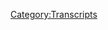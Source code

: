 {{DEFAULTSORT:
    #_TRANSCRIPT_0064:Aug 27-Sep 1, 2015
}}{{Transcript
    | title         = [[64: Aug 27-Sep 1, 2015]]
    | caption       = [https://knowledgefight.libsyn.com/knowledge-fight-aug-27-sep-1-2015 Listen to this episode on Libsyn]
    | episodeNumber = [[64: Aug 27-Sep 1, 2015|64]]
    | length        = 02:53:00
}}

{{MessageBox
    | header     = Warning: Bot Generated Content
    | text       = This transcript was automatically generated by transcription software and likely contains many mistakes and misattributions. Please check the audio for definitive quotes, attribution, and context.
    | image      = N3yvass4myg91.webp
    | imagewidth = 50px
    | id         = warning
}}

{{TranscriptBlock
    | name      = Unknown Speaker
    | timestamp = 00:00:00.000
    | text      = Andy in Kansas, you're on the air. Thanks for holding.
}}

{{TranscriptBlock
    | name      = Unknown Speaker
    | timestamp = 00:00:04.000
    | text      = Hello Alex, I'm a first time caller. I'm a huge fan. I love your work.
}}

{{TranscriptBlock
    | name      = Unknown Speaker
    | timestamp = 00:00:07.280
    | text      = I love you.
}}

{{TranscriptBlock
    | name      = Unknown Speaker
    | timestamp = 00:00:07.679
    | text      = Hey everybody, welcome back to Knowledge Fight. I'm Dan.
}}

{{TranscriptBlock
    | name      = Unknown Speaker
    | timestamp = 00:00:09.839
    | text      = I'm Jordan.
}}

{{TranscriptBlock
    | name      = Unknown Speaker
    | timestamp = 00:00:10.400
    | text      = We are a couple dudes who like to sit around.
}}

{{TranscriptBlock
    | name      = Unknown Speaker
    | timestamp = 00:00:13.039
    | text      = That started very cheerleader. We are a couple dudes.
}}

{{TranscriptBlock
    | name      = Unknown Speaker
    | timestamp = 00:00:16.559
    | text      = Give me a novelty beverage.
}}

{{TranscriptBlock
    | name      = Unknown Speaker
    | timestamp = 00:00:18.719
    | text      = Novelty beverage.
}}

{{TranscriptBlock
    | name      = Unknown Speaker
    | timestamp = 00:00:21.120
    | text      = We are drinking Nestle Milo today.
}}

{{TranscriptBlock
    | name      = Unknown Speaker
    | timestamp = 00:00:23.600
    | text      = We are.
}}

{{TranscriptBlock
    | name      = Unknown Speaker
    | timestamp = 00:00:24.559
    | text      = In honor of the 157 books Milo Yiannopoulos sold.
}}

{{TranscriptBlock
    | name      = Unknown Speaker
    | timestamp = 00:00:28.640
    | text      = Indeed.
}}

{{TranscriptBlock
    | name      = Unknown Speaker
    | timestamp = 00:00:29.199
    | text      = Hopefully he disappears forever.
}}

{{TranscriptBlock
    | name      = Unknown Speaker
    | timestamp = 00:00:30.399
    | text      = That book is dangerous to publishing houses.
}}

{{TranscriptBlock
    | name      = Unknown Speaker
    | timestamp = 00:00:34.079
    | text      = It was funded entirely by the Mercer family we discovered.
}}

{{TranscriptBlock
    | name      = Unknown Speaker
    | timestamp = 00:00:37.759
    | text      = As is everything he does and many other weirdo ding-dongs on the right.
}}

{{TranscriptBlock
    | name      = Unknown Speaker
    | timestamp = 00:00:41.920
    | text      = Yeah, this is a chocolate-based energy drink with a generic basketball player.
}}

{{TranscriptBlock
    | name      = Unknown Speaker
    | timestamp = 00:00:47.600
    | text      = It's not chocolate-based, it's chocolate flavored.
}}

{{TranscriptBlock
    | name      = Unknown Speaker
    | timestamp = 00:00:50.079
    | text      = Which means there is no chocolate in here.
}}

{{TranscriptBlock
    | name      = Unknown Speaker
    | timestamp = 00:00:51.920
    | text      = The first two ingredients are like cocoa processed with alkali.
}}

{{TranscriptBlock
    | name      = Unknown Speaker
    | timestamp = 00:00:57.280
    | text      = Oh man.
}}

{{TranscriptBlock
    | name      = Unknown Speaker
    | timestamp = 00:00:58.240
    | text      = How is it?
}}

{{TranscriptBlock
    | name      = Unknown Speaker
    | timestamp = 00:00:58.719
    | text      = That's pretty good.
}}

{{TranscriptBlock
    | name      = Unknown Speaker
    | timestamp = 00:00:59.359
    | text      = Let's taste it.
}}

{{TranscriptBlock
    | name      = Unknown Speaker
    | timestamp = 00:01:00.079
    | text      = This is best served chilled. I agree with that recommendation.
}}

{{TranscriptBlock
    | name      = Unknown Speaker
    | timestamp = 00:01:03.920
    | text      = It's not bad.
}}

{{TranscriptBlock
    | name      = Unknown Speaker
    | timestamp = 00:01:04.560
    | text      = All right, that's pretty good. You're right.
}}

{{TranscriptBlock
    | name      = Unknown Speaker
    | timestamp = 00:01:05.840
    | text      = It's kind of just like chocolate milk.
}}

{{TranscriptBlock
    | name      = Unknown Speaker
    | timestamp = 00:01:07.280
    | text      = It is exactly like chocolate milk.
}}

{{TranscriptBlock
    | name      = Unknown Speaker
    | timestamp = 00:01:08.959
    | text      = Something that is also like chocolate milk in as much as I like it a lot.
}}

{{TranscriptBlock
    | name      = Unknown Speaker
    | timestamp = 00:01:12.879
    | text      = Okay, there we go.
}}

{{TranscriptBlock
    | name      = Unknown Speaker
    | timestamp = 00:01:14.000
    | text      = Is our new donator.
}}

{{TranscriptBlock
    | name      = Unknown Speaker
    | timestamp = 00:01:15.120
    | text      = Transition.
}}

{{TranscriptBlock
    | name      = Unknown Speaker
    | timestamp = 00:01:15.840
    | text      = What's going on out there, Jeff Wood?
}}

{{TranscriptBlock
    | name      = Unknown Speaker
    | timestamp = 00:01:17.920
    | text      = I'm a policy wonk.
}}

{{TranscriptBlock
    | name      = Unknown Speaker
    | timestamp = 00:01:19.120
    | text      = That is not a first and last name as far as I can tell.
}}

{{TranscriptBlock
    | name      = Unknown Speaker
    | timestamp = 00:01:21.680
    | text      = That is just a first name, Jeff Wood.
}}

{{TranscriptBlock
    | name      = Unknown Speaker
    | timestamp = 00:01:24.079
    | text      = We appreciate it.
}}

{{TranscriptBlock
    | name      = Unknown Speaker
    | timestamp = 00:01:26.000
    | text      = Thanks for joining up with the show.
}}

{{TranscriptBlock
    | name      = Unknown Speaker
    | timestamp = 00:01:27.680
    | text      = Thank you very much, Jeff Wood.
}}

{{TranscriptBlock
    | name      = Unknown Speaker
    | timestamp = 00:01:29.280
    | text      = What do you know, we got a second policy wonk today.
}}

{{TranscriptBlock
    | name      = Unknown Speaker
    | timestamp = 00:01:31.120
    | text      = What the shit?
}}

{{TranscriptBlock
    | name      = Unknown Speaker
    | timestamp = 00:01:32.480
    | text      = Give it a nice shout out to Clay.
}}

{{TranscriptBlock
    | name      = Unknown Speaker
    | timestamp = 00:01:34.480
    | text      = Thank you for donating.
}}

{{TranscriptBlock
    | name      = Unknown Speaker
    | timestamp = 00:01:35.599
    | text      = I'm a policy wonk.
}}

{{TranscriptBlock
    | name      = Unknown Speaker
    | timestamp = 00:01:36.719
    | text      = Thank you for joining up with the team.
}}

{{TranscriptBlock
    | name      = Unknown Speaker
    | timestamp = 00:01:38.239
    | text      = Thank you very much, and if you are Clay Aiken, please reach out.
}}

{{TranscriptBlock
    | name      = Unknown Speaker
    | timestamp = 00:01:42.239
    | text      = We would never know. He's invisible.
}}

{{TranscriptBlock
    | name      = Unknown Speaker
    | timestamp = 00:01:45.120
    | text      = If you would like to become a policy wonk, you may do so by going to our website,
}}

{{TranscriptBlock
    | name      = Unknown Speaker
    | timestamp = 00:01:49.840
    | text      = knowledgefight.com, clicking the support the show button, and throwing us a couple of ducats.
}}

{{TranscriptBlock
    | name      = Unknown Speaker
    | timestamp = 00:01:54.719
    | text      = And if you just have a tip on where Clay Aiken may or may not be,
}}

{{TranscriptBlock
    | name      = Unknown Speaker
    | timestamp = 00:01:59.840
    | text      = send us an email, knowledgefight at gmail.com.
}}

{{TranscriptBlock
    | name      = Unknown Speaker
    | timestamp = 00:02:02.560
    | text      = We should just get a dedicated Clay Aiken tips email address.
}}

{{TranscriptBlock
    | name      = Unknown Speaker
    | timestamp = 00:02:06.959
    | text      = Clay Aiken tips hotline?
}}

{{TranscriptBlock
    | name      = Unknown Speaker
    | timestamp = 00:02:08.479
    | text      = Yeah, yeah.
}}

{{TranscriptBlock
    | name      = Unknown Speaker
    | timestamp = 00:02:09.680
    | text      = What do you know?
}}

{{TranscriptBlock
    | name      = Unknown Speaker
    | timestamp = 00:02:10.800
    | text      = I just feel like that's the most random person that we could be obsessed with on this show.
}}

{{TranscriptBlock
    | name      = Unknown Speaker
    | timestamp = 00:02:15.919
    | text      = I don't know.
}}

{{TranscriptBlock
    | name      = Unknown Speaker
    | timestamp = 00:02:16.319
    | text      = I feel like there's some other American Idol people we could choose,
}}

{{TranscriptBlock
    | name      = Unknown Speaker
    | timestamp = 00:02:18.960
    | text      = maybe a Justin Guarini, maybe a Sanjaya.
}}

{{TranscriptBlock
    | name      = Unknown Speaker
    | timestamp = 00:02:23.120
    | text      = Whatever happened to... we know what happened to Kelly.
}}

{{TranscriptBlock
    | name      = Unknown Speaker
    | timestamp = 00:02:26.080
    | text      = Whatever happened from Justin to Kelly?
}}

{{TranscriptBlock
    | name      = Unknown Speaker
    | timestamp = 00:02:28.240
    | text      = I don't know. I don't know.
}}

{{TranscriptBlock
    | name      = Unknown Speaker
    | timestamp = 00:02:29.280
    | text      = I did see that movie three times in theaters, though.
}}

{{TranscriptBlock
    | name      = Unknown Speaker
    | timestamp = 00:02:31.360
    | text      = I don't understand you.
}}

{{TranscriptBlock
    | name      = Unknown Speaker
    | timestamp = 00:02:32.479
    | text      = Let's not deal with it.
}}

{{TranscriptBlock
    | name      = Unknown Speaker
    | timestamp = 00:02:33.360
    | text      = I don't understand what you're doing at all.
}}

{{TranscriptBlock
    | name      = Unknown Speaker
    | timestamp = 00:02:35.439
    | text      = I worked at a movie theater at the time, but still unexcusable behavior.
}}

{{TranscriptBlock
    | name      = Unknown Speaker
    | timestamp = 00:02:39.120
    | text      = Jordan, I have an out of contact...
}}

{{TranscriptBlock
    | name      = Unknown Speaker
    | timestamp = 00:02:41.120
    | text      = And I don't know anything about Alex Jones.
}}

{{TranscriptBlock
    | name      = Unknown Speaker
    | timestamp = 00:02:43.199
    | text      = Right, the premise of the show, I know a lot about him.
}}

{{TranscriptBlock
    | name      = Unknown Speaker
    | timestamp = 00:02:44.879
    | text      = You don't know anything.
}}

{{TranscriptBlock
    | name      = Unknown Speaker
    | timestamp = 00:02:45.599
    | text      = We talk about it.
}}

{{TranscriptBlock
    | name      = Unknown Speaker
    | timestamp = 00:02:46.400
    | text      = Hey, how's it going?
}}

{{TranscriptBlock
    | name      = Unknown Speaker
    | timestamp = 00:02:49.199
    | text      = Our intros and outros are pretty much a mess.
}}

{{TranscriptBlock
    | name      = Unknown Speaker
    | timestamp = 00:02:51.919
    | text      = We're courting the new listeners by not explaining what the hell is going on at all up top.
}}

{{TranscriptBlock
    | name      = Unknown Speaker
    | timestamp = 00:02:56.960
    | text      = Right.
}}

{{TranscriptBlock
    | name      = Unknown Speaker
    | timestamp = 00:02:57.520
    | text      = This is a podcast about Alex Jones, that's all you really need to know.
}}

{{TranscriptBlock
    | name      = Unknown Speaker
    | timestamp = 00:03:00.800
    | text      = I have an out of context drop from Alex Jones to start the show off,
}}

{{TranscriptBlock
    | name      = Unknown Speaker
    | timestamp = 00:03:04.560
    | text      = and there's a guest appearance by one of our favorite, least favorite people
}}

{{TranscriptBlock
    | name      = Unknown Speaker
    | timestamp = 00:03:08.719
    | text      = in this out of context drop.
}}

{{TranscriptBlock
    | name      = Unknown Speaker
    | timestamp = 00:03:10.240
    | text      = The man, the myth, the liar, Larry Nichols.
}}

{{TranscriptBlock
    | name      = Unknown Speaker
    | timestamp = 00:03:13.759
    | text      = Ooh!
}}

{{TranscriptBlock
    | name      = Unknown Speaker
    | timestamp = 00:03:14.879
    | text      = Globals know how to kill him with a microwave gun across the street.
}}

{{TranscriptBlock
    | name      = Unknown Speaker
    | timestamp = 00:03:18.319
    | text      = They'll cook him in his bedroom if they want.
}}

{{TranscriptBlock
    | name      = Unknown Speaker
    | timestamp = 00:03:20.159
    | text      = If they wanted him shut up, I assure you, not much on this earth I know, but he would be shut up.
}}

{{TranscriptBlock
    | name      = Unknown Speaker
    | timestamp = 00:03:25.680
    | text      = So if somebody is not being shut up, then you and I can only realize that they want it out.
}}

{{TranscriptBlock
    | name      = Unknown Speaker
    | timestamp = 00:03:33.840
    | text      = Oops.
}}

{{TranscriptBlock
    | name      = Unknown Speaker
    | timestamp = 00:03:34.560
    | text      = They accidentally said that the government wants whatever they're saying to be out.
}}

{{TranscriptBlock
    | name      = Unknown Speaker
    | timestamp = 00:03:38.000
    | text      = Yeah, right?
}}

{{TranscriptBlock
    | name      = Unknown Speaker
    | timestamp = 00:03:38.879
    | text      = No, that makes perfect sense.
}}

{{TranscriptBlock
    | name      = Unknown Speaker
    | timestamp = 00:03:40.080
    | text      = I love it.
}}

{{TranscriptBlock
    | name      = Unknown Speaker
    | timestamp = 00:03:40.800
    | text      = Either you kill Donald Trump Jr. with a microwave gun,
}}

{{TranscriptBlock
    | name      = Unknown Speaker
    | timestamp = 00:03:44.800
    | text      = which you could just go to his house or across the street.
}}

{{TranscriptBlock
    | name      = Unknown Speaker
    | timestamp = 00:03:48.159
    | text      = Sure.
}}

{{TranscriptBlock
    | name      = Unknown Speaker
    | timestamp = 00:03:48.960
    | text      = Or they have released that information in order to taunt us,
}}

{{TranscriptBlock
    | name      = Unknown Speaker
    | timestamp = 00:03:52.479
    | text      = letting us know that the rule of law no longer applies to anybody above us in stature.
}}

{{TranscriptBlock
    | name      = Unknown Speaker
    | timestamp = 00:03:56.879
    | text      = It's fairly reasonable.
}}

{{TranscriptBlock
    | name      = Unknown Speaker
    | timestamp = 00:03:57.199
    | text      = And that there is no possibility of coming together.
}}

{{TranscriptBlock
    | name      = Unknown Speaker
    | timestamp = 00:04:00.639
    | text      = And so what needs to happen is, and this is where Dan cuts me off.
}}

{{TranscriptBlock
    | name      = Unknown Speaker
    | timestamp = 00:04:06.960
    | text      = I start playing the playoff music.
}}

{{TranscriptBlock
    | name      = Unknown Speaker
    | timestamp = 00:04:08.639
    | text      = Exactly.
}}

{{TranscriptBlock
    | name      = Unknown Speaker
    | timestamp = 00:04:10.319
    | text      = They were trying to talk about Louis Farrakhan and be like,
}}

{{TranscriptBlock
    | name      = Unknown Speaker
    | timestamp = 00:04:14.800
    | text      = it's obvious that the globalists want him trying to start a race war,
}}

{{TranscriptBlock
    | name      = Unknown Speaker
    | timestamp = 00:04:17.600
    | text      = because otherwise they would fry him with a microwave gun.
}}

{{TranscriptBlock
    | name      = Unknown Speaker
    | timestamp = 00:04:20.160
    | text      = That sounds about right.
}}

{{TranscriptBlock
    | name      = Unknown Speaker
    | timestamp = 00:04:20.959
    | text      = Not realizing that the logic flips around perfectly on them.
}}

{{TranscriptBlock
    | name      = Unknown Speaker
    | timestamp = 00:04:23.920
    | text      = Louis Farrakhan?
}}

{{TranscriptBlock
    | name      = Unknown Speaker
    | timestamp = 00:04:25.120
    | text      = Yeah, he wants to start a race war.
}}

{{TranscriptBlock
    | name      = Unknown Speaker
    | timestamp = 00:04:28.000
    | text      = Anyway, today Jordan, we're going to be going over the ninth part of my investigation.
}}

{{TranscriptBlock
    | name      = Unknown Speaker
    | timestamp = 00:04:34.560
    | text      = This thing is sprawling.
}}

{{TranscriptBlock
    | name      = Unknown Speaker
    | timestamp = 00:04:35.680
    | text      = Excellent.
}}

{{TranscriptBlock
    | name      = Unknown Speaker
    | timestamp = 00:04:36.560
    | text      = Into what happened in 2015 to get Alex Jones to join up with Team Trump.
}}

{{TranscriptBlock
    | name      = Unknown Speaker
    | timestamp = 00:04:41.199
    | text      = Right.
}}

{{TranscriptBlock
    | name      = Unknown Speaker
    | timestamp = 00:04:41.699
    | text      = Uh, so far, if you, I recommend if you're listening to this and you haven't listened to the other eight parts, I recommend-
}}

{{TranscriptBlock
    | name      = Unknown Speaker
    | timestamp = 00:04:49.220
    | text      = You got some homework to do, son.
}}

{{TranscriptBlock
    | name      = Unknown Speaker
    | timestamp = 00:04:50.740
    | text      = I recommend you spend the next 24 hours.
}}

{{TranscriptBlock
    | name      = Unknown Speaker
    | timestamp = 00:04:53.860
    | text      = Yeah, yeah, that's about right.
}}

{{TranscriptBlock
    | name      = Unknown Speaker
    | timestamp = 00:04:55.860
    | text      = Yeah, you got a full day ahead of you of figuring out what we've discovered.
}}

{{TranscriptBlock
    | name      = Unknown Speaker
    | timestamp = 00:05:01.060
    | text      = Yeah, we're harder to binge than just about anything else.
}}

{{TranscriptBlock
    | name      = Unknown Speaker
    | timestamp = 00:05:04.660
    | text      = There's no doubt about that.
}}

{{TranscriptBlock
    | name      = Unknown Speaker
    | timestamp = 00:05:05.540
    | text      = To give you just like a brief recap of what we've found so far, is that initially Alex Jones ignored the idea that Trump was running for president,
}}

{{TranscriptBlock
    | name      = Unknown Speaker
    | timestamp = 00:05:15.860
    | text      = then started talking wild shit about him, talking about how he knows that Donald Trump is the front man for a consortium on the East Coast.
}}

{{TranscriptBlock
    | name      = Unknown Speaker
    | timestamp = 00:05:23.699
    | text      = He explicitly lays out mob connections, talks about how he's in bed with the Clintons, can't trust him-
}}

{{TranscriptBlock
    | name      = Unknown Speaker
    | timestamp = 00:05:30.660
    | text      = Probably laundering money.
}}

{{TranscriptBlock
    | name      = Unknown Speaker
    | timestamp = 00:05:32.660
    | text      = His track record is terrible, he's hooked up with dicey people, and then out of nowhere, he's like,
}}

{{TranscriptBlock
    | name      = Unknown Speaker
    | timestamp = 00:05:39.779
    | text      = uh, I'm gonna stop talking shit on Trump.
}}

{{TranscriptBlock
    | name      = Unknown Speaker
    | timestamp = 00:05:42.980
    | text      = Yeah.
}}

{{TranscriptBlock
    | name      = Unknown Speaker
    | timestamp = 00:05:43.480
    | text      = I'm gonna give him the benefit of the doubt.
}}

{{TranscriptBlock
    | name      = Unknown Speaker
    | timestamp = 00:05:44.740
    | text      = Right.
}}

{{TranscriptBlock
    | name      = Unknown Speaker
    | timestamp = 00:05:45.240
    | text      = The whole time he's enjoyed his rhetoric, and he thinks the things that Trump is saying about how Mexican immigrants shouldn't be coming into the country and what have you,
}}

{{TranscriptBlock
    | name      = Unknown Speaker
    | timestamp = 00:05:53.300
    | text      = he likes that, but he doesn't trust him.
}}

{{TranscriptBlock
    | name      = Unknown Speaker
    | timestamp = 00:05:54.819
    | text      = Loves Trump's bigotry, hates Hillary Clinton so much he's willing to be like, you know what, let's give this Trump guy a shot.
}}

{{TranscriptBlock
    | name      = Unknown Speaker
    | timestamp = 00:06:01.459
    | text      = And, from, uh, you know what, June to now we're into August, nothing has really evolved.
}}

{{TranscriptBlock
    | name      = Unknown Speaker
    | timestamp = 00:06:08.420
    | text      = No.
}}

{{TranscriptBlock
    | name      = Unknown Speaker
    | timestamp = 00:06:08.920
    | text      = His position has only become more, hey, he keeps saying things I like.
}}

{{TranscriptBlock
    | name      = Unknown Speaker
    | timestamp = 00:06:13.300
    | text      = Yeah.
}}

{{TranscriptBlock
    | name      = Unknown Speaker
    | timestamp = 00:06:13.800
    | text      = That's basically it.
}}

{{TranscriptBlock
    | name      = Unknown Speaker
    | timestamp = 00:06:14.740
    | text      = Yeah.
}}

{{TranscriptBlock
    | name      = Unknown Speaker
    | timestamp = 00:06:15.240
    | text      = Because Alex is crazy and so is Donald Trump.
}}

{{TranscriptBlock
    | name      = Unknown Speaker
    | timestamp = 00:06:16.899
    | text      = Very ambivalent to him becoming the nominee.
}}

{{TranscriptBlock
    | name      = Unknown Speaker
    | timestamp = 00:06:19.860
    | text      = Very much so.
}}

{{TranscriptBlock
    | name      = Unknown Speaker
    | timestamp = 00:06:20.579
    | text      = But very happy with him pushing that narrative.
}}

{{TranscriptBlock
    | name      = Unknown Speaker
    | timestamp = 00:06:23.379
    | text      = Yes.
}}

{{TranscriptBlock
    | name      = Unknown Speaker
    | timestamp = 00:06:23.879
    | text      = And he's-
}}

{{TranscriptBlock
    | name      = Unknown Speaker
    | timestamp = 00:06:24.379
    | text      = Because he wants Rand Paul-
}}

{{TranscriptBlock
    | name      = Unknown Speaker
    | timestamp = 00:06:25.139
    | text      = He's really hoping that Rand Paul will ramp up his bigotry.
}}

{{TranscriptBlock
    | name      = Unknown Speaker
    | timestamp = 00:06:28.259
    | text      = Exactly.
}}

{{TranscriptBlock
    | name      = Unknown Speaker
    | timestamp = 00:06:28.759
    | text      = Yeah.
}}

{{TranscriptBlock
    | name      = Unknown Speaker
    | timestamp = 00:06:29.259
    | text      = That seems to be his firm position is, I love Rand Paul, I want him to talk like Donald Trump.
}}

{{TranscriptBlock
    | name      = Unknown Speaker
    | timestamp = 00:06:34.220
    | text      = Yeah.
}}

{{TranscriptBlock
    | name      = Unknown Speaker
    | timestamp = 00:06:34.720
    | text      = Uh, but in the meantime, he's tried to get Jesse Ventura to run for president.
}}

{{TranscriptBlock
    | name      = Unknown Speaker
    | timestamp = 00:06:38.540
    | text      = And Ventura has shut him down on many an occasion.
}}

{{TranscriptBlock
    | name      = Unknown Speaker
    | timestamp = 00:06:42.540
    | text      = Or at least been like, not yet.
}}

{{TranscriptBlock
    | name      = Unknown Speaker
    | timestamp = 00:06:44.060
    | text      = Yeah.
}}

{{TranscriptBlock
    | name      = Unknown Speaker
    | timestamp = 00:06:44.560
    | text      = Uh, then he's also expressed support for, uh, Ted Cruz.
}}

{{TranscriptBlock
    | name      = Unknown Speaker
    | timestamp = 00:06:49.740
    | text      = In this episode, he's gonna express support for two other Republicans, one of whom is not running for president.
}}

{{TranscriptBlock
    | name      = Unknown Speaker
    | timestamp = 00:06:56.779
    | text      = He's all over the place.
}}

{{TranscriptBlock
    | name      = Unknown Speaker
    | timestamp = 00:06:57.980
    | text      = Right.
}}

{{TranscriptBlock
    | name      = Unknown Speaker
    | timestamp = 00:06:58.480
    | text      = He's- Trump is the last thing on his mind in terms of, uh, you know, who is his horse.
}}

{{TranscriptBlock
    | name      = Unknown Speaker
    | timestamp = 00:07:04.939
    | text      = You know, it is kind of, uh, it is kind of good when you think about, uh, who else could
}}

{{TranscriptBlock
    | name      = Unknown Speaker
    | timestamp = 00:07:10.660
    | text      = have been, uh, the GOP president.
}}

{{TranscriptBlock
    | name      = Unknown Speaker
    | timestamp = 00:07:13.040
    | text      = Like imagine Ted Cruz with this same authoritarian regime just adding in a lot of Christian bullshit
}}

{{TranscriptBlock
    | name      = Unknown Speaker
    | timestamp = 00:07:20.139
    | text      = on top of it.
}}

{{TranscriptBlock
    | name      = Unknown Speaker
    | timestamp = 00:07:21.139
    | text      = Like, I would rather have a kleptocracy than a theocracy, right?
}}

{{TranscriptBlock
    | name      = Unknown Speaker
    | timestamp = 00:07:24.939
    | text      = Somewhat, yeah.
}}

{{TranscriptBlock
    | name      = Unknown Speaker
    | timestamp = 00:07:25.939
    | text      = And Ted Cruz would be able to get things done better.
}}

{{TranscriptBlock
    | name      = Unknown Speaker
    | timestamp = 00:07:28.699
    | text      = Yeah.
}}

{{TranscriptBlock
    | name      = Unknown Speaker
    | timestamp = 00:07:29.699
    | text      = Like, he understands the system more, he'd have these departments staffed, uh, you know,
}}

{{TranscriptBlock
    | name      = Unknown Speaker
    | timestamp = 00:07:33.740
    | text      = it would be- I think the machine would work faster with Ted Cruz, especially with, like,
}}

{{TranscriptBlock
    | name      = Unknown Speaker
    | timestamp = 00:07:39.899
    | text      = no resistance from the GOP at all.
}}

{{TranscriptBlock
    | name      = Unknown Speaker
    | timestamp = 00:07:41.740
    | text      = Yeah, exactly.
}}

{{TranscriptBlock
    | name      = Unknown Speaker
    | timestamp = 00:07:42.740
    | text      = So at least Trump is a bumbling fuck and everyone hates him.
}}

{{TranscriptBlock
    | name      = Unknown Speaker
    | timestamp = 00:07:46.540
    | text      = Right, and I've watched Escape from L.A., I know how the theocracy plays out in America.
}}

{{TranscriptBlock
    | name      = Unknown Speaker
    | timestamp = 00:07:50.740
    | text      = Yikes.
}}

{{TranscriptBlock
    | name      = Unknown Speaker
    | timestamp = 00:07:51.740
    | text      = We lose all of California.
}}

{{TranscriptBlock
    | name      = Unknown Speaker
    | timestamp = 00:07:52.740
    | text      = What about- I don't want to talk about Escape from L.A.
}}

{{TranscriptBlock
    | name      = Unknown Speaker
    | timestamp = 00:07:55.540
    | text      = If you want to talk about Escape from New York, we can talk about it, but I don't want
}}

{{TranscriptBlock
    | name      = Unknown Speaker
    | timestamp = 00:07:58.699
    | text      = to talk about L.A.
}}

{{TranscriptBlock
    | name      = Unknown Speaker
    | timestamp = 00:07:59.699
    | text      = Anyway, today's, uh, investigation will cover the period from, uh, August 27th, where we
}}

{{TranscriptBlock
    | name      = Unknown Speaker
    | timestamp = 00:08:05.860
    | text      = left off on August 26th last time, to September 1st.
}}

{{TranscriptBlock
    | name      = Unknown Speaker
    | timestamp = 00:08:09.779
    | text      = And I don't want to put too fine a point on this, I think I've cracked the case.
}}

{{TranscriptBlock
    | name      = Unknown Speaker
    | timestamp = 00:08:13.420
    | text      = Okay.
}}

{{TranscriptBlock
    | name      = Unknown Speaker
    | timestamp = 00:08:14.420
    | text      = I think at the end of this episode I will reveal a piece of information that I was unaware
}}

{{TranscriptBlock
    | name      = Unknown Speaker
    | timestamp = 00:08:19.079
    | text      = of and you were unaware of and I've not heard anybody bring up and I think it explains just
}}

{{TranscriptBlock
    | name      = Unknown Speaker
    | timestamp = 00:08:24.540
    | text      = about everything.
}}

{{TranscriptBlock
    | name      = Unknown Speaker
    | timestamp = 00:08:25.540
    | text      = Okay.
}}

{{TranscriptBlock
    | name      = Unknown Speaker
    | timestamp = 00:08:26.540
    | text      = That is a big claim.
}}

{{TranscriptBlock
    | name      = Unknown Speaker
    | timestamp = 00:08:27.660
    | text      = I'm being a little bit too over the top.
}}

{{TranscriptBlock
    | name      = Unknown Speaker
    | timestamp = 00:08:30.420
    | text      = You've said that before on, like, installment number six or so, you were like, I think I've
}}

{{TranscriptBlock
    | name      = Unknown Speaker
    | timestamp = 00:08:34.899
    | text      = got this one.
}}

{{TranscriptBlock
    | name      = Unknown Speaker
    | timestamp = 00:08:35.899
    | text      = I know, and that's the ever-evolving nature of this investigation.
}}

{{TranscriptBlock
    | name      = Unknown Speaker
    | timestamp = 00:08:39.899
    | text      = Right.
}}

{{TranscriptBlock
    | name      = Unknown Speaker
    | timestamp = 00:08:40.899
    | text      = But this one, I think, it gives motive, it gives opportunity.
}}

{{TranscriptBlock
    | name      = Unknown Speaker
    | timestamp = 00:08:45.340
    | text      = I think there's a lot- Oh shit, you've built a court case!
}}

{{TranscriptBlock
    | name      = Unknown Speaker
    | timestamp = 00:08:48.500
    | text      = And let me tell you, it's not as conspiratorial as, let's say, some ideas of, like, Putin
}}

{{TranscriptBlock
    | name      = Unknown Speaker
    | timestamp = 00:08:56.419
    | text      = funneling money in or something like that.
}}

{{TranscriptBlock
    | name      = Unknown Speaker
    | timestamp = 00:08:58.659
    | text      = It doesn't have as many- it's not, according to Occam's Razor, it's much simpler.
}}

{{TranscriptBlock
    | name      = Unknown Speaker
    | timestamp = 00:09:02.580
    | text      = Of course.
}}

{{TranscriptBlock
    | name      = Unknown Speaker
    | timestamp = 00:09:03.580
    | text      = And I think, I'm ready to be wrong, the next stage of the investigation might show that
}}

{{TranscriptBlock
    | name      = Unknown Speaker
    | timestamp = 00:09:07.659
    | text      = I'm totally wrong, but this is something pretty big.
}}

{{TranscriptBlock
    | name      = Unknown Speaker
    | timestamp = 00:09:10.820
    | text      = All right, let's do it.
}}

{{TranscriptBlock
    | name      = Unknown Speaker
    | timestamp = 00:09:11.820
    | text      = But be that as it may, we have to start on August 27th.
}}

{{TranscriptBlock
    | name      = Unknown Speaker
    | timestamp = 00:09:14.980
    | text      = And so, Alex Jones is in a weird place, because that Virginia shooting had just happened.
}}

{{TranscriptBlock
    | name      = Unknown Speaker
    | timestamp = 00:09:24.259
    | text      = Right.
}}

{{TranscriptBlock
    | name      = Unknown Speaker
    | timestamp = 00:09:25.259
    | text      = And in the meantime, he's also being attacked by a sheriff in Spokane.
}}

{{TranscriptBlock
    | name      = Unknown Speaker
    | timestamp = 00:09:30.500
    | text      = And this becomes, like, a really weird place where he's mad at cops, but also loves cops.
}}

{{TranscriptBlock
    | name      = Unknown Speaker
    | timestamp = 00:09:36.580
    | text      = And he's in a very strange dancing space for a lot of this time period.
}}

{{TranscriptBlock
    | name      = Unknown Speaker
    | timestamp = 00:09:43.100
    | text      = In this first clip, he's talking about how the sheriff in Spokane had come out and said
}}

{{TranscriptBlock
    | name      = Unknown Speaker
    | timestamp = 00:09:49.500
    | text      = that a lot of armored vehicles that they have and heavy weaponry is to fight against constitutionalists
}}

{{TranscriptBlock
    | name      = Unknown Speaker
    | timestamp = 00:09:57.700
    | text      = and white militias, which is what they're more scared of than, let's say, Muslim terrorism.
}}

{{TranscriptBlock
    | name      = Unknown Speaker
    | timestamp = 00:10:03.220
    | text      = Yeah, I don't think Muslim terrorism is going to Spokane, Washington.
}}

{{TranscriptBlock
    | name      = Unknown Speaker
    | timestamp = 00:10:06.899
    | text      = It doesn't seem like that's a hard target.
}}

{{TranscriptBlock
    | name      = Unknown Speaker
    | timestamp = 00:10:09.879
    | text      = But Alex is pissed off about it, and this is what he has to say.
}}

{{TranscriptBlock
    | name      = Unknown Speaker
    | timestamp = 00:10:13.179
    | text      = So this is wrong.
}}

{{TranscriptBlock
    | name      = Unknown Speaker
    | timestamp = 00:10:14.179
    | text      = Drudge and others picked it up.
}}

{{TranscriptBlock
    | name      = Unknown Speaker
    | timestamp = 00:10:15.500
    | text      = World and Daily picked it up.
}}

{{TranscriptBlock
    | name      = Unknown Speaker
    | timestamp = 00:10:16.860
    | text      = The story went viral.
}}

{{TranscriptBlock
    | name      = Unknown Speaker
    | timestamp = 00:10:17.860
    | text      = And he first came out and said, we're liars.
}}

{{TranscriptBlock
    | name      = Unknown Speaker
    | timestamp = 00:10:20.440
    | text      = It's not for us.
}}

{{TranscriptBlock
    | name      = Unknown Speaker
    | timestamp = 00:10:21.440
    | text      = Then we said, no, you're a liar.
}}

{{TranscriptBlock
    | name      = Unknown Speaker
    | timestamp = 00:10:23.620
    | text      = So he said, Alex Jones and M4 Wars threatened to kill me when it was comments on the site,
}}

{{TranscriptBlock
    | name      = Unknown Speaker
    | timestamp = 00:10:28.539
    | text      = which anybody could do.
}}

{{TranscriptBlock
    | name      = Unknown Speaker
    | timestamp = 00:10:30.580
    | text      = I mean, I could go on the Inlander and put comments and then say they said it.
}}

{{TranscriptBlock
    | name      = Unknown Speaker
    | timestamp = 00:10:35.980
    | text      = I mean, it's just very bizarre and he keeps warning of something's about to happen.
}}

{{TranscriptBlock
    | name      = Unknown Speaker
    | timestamp = 00:10:41.700
    | text      = I really see this as a prime false flag zone.
}}

{{TranscriptBlock
    | name      = Unknown Speaker
    | timestamp = 00:10:44.740
    | text      = That's what my spider sense, common sense tells me.
}}

{{TranscriptBlock
    | name      = Unknown Speaker
    | timestamp = 00:10:47.620
    | text      = Now by exposing it, it may not happen.
}}

{{TranscriptBlock
    | name      = Unknown Speaker
    | timestamp = 00:10:49.460
    | text      = But I think the sheriff's a really, really bad person from everything he's done.
}}

{{TranscriptBlock
    | name      = Unknown Speaker
    | timestamp = 00:10:56.100
    | text      = He speaks with a forked tongue and I think he's playing people.
}}

{{TranscriptBlock
    | name      = Unknown Speaker
    | timestamp = 00:10:59.740
    | text      = And I may just go to a county nearby and not even go into his jurisdiction and call for
}}

{{TranscriptBlock
    | name      = Unknown Speaker
    | timestamp = 00:11:04.139
    | text      = peace when I go out there and see if he'll come to the county line because I don't even
}}

{{TranscriptBlock
    | name      = Unknown Speaker
    | timestamp = 00:11:08.019
    | text      = know if it's safe to even get within his jurisdiction with the history of his deputies, the things
}}

{{TranscriptBlock
    | name      = Unknown Speaker
    | timestamp = 00:11:13.019
    | text      = he's been involved in, bizarre deaths.
}}

{{TranscriptBlock
    | name      = Unknown Speaker
    | timestamp = 00:11:16.080
    | text      = This is a pretty bad guy.
}}

{{TranscriptBlock
    | name      = Unknown Speaker
    | timestamp = 00:11:17.620
    | text      = The Southern Property Law Center might have something on him.
}}

{{TranscriptBlock
    | name      = Unknown Speaker
    | timestamp = 00:11:20.580
    | text      = I'm not sure I'm speculating there.
}}

{{TranscriptBlock
    | name      = Unknown Speaker
    | timestamp = 00:11:23.740
    | text      = Keep that in mind.
}}

{{TranscriptBlock
    | name      = Unknown Speaker
    | timestamp = 00:11:25.139
    | text      = His feelings on this Spokane sheriff.
}}

{{TranscriptBlock
    | name      = Unknown Speaker
    | timestamp = 00:11:27.460
    | text      = All the mysterious deaths, like he's talking about Arpaio and another guy who's going to
}}

{{TranscriptBlock
    | name      = Unknown Speaker
    | timestamp = 00:11:32.019
    | text      = come up a little bit later that Alex has very different feelings about.
}}

{{TranscriptBlock
    | name      = Unknown Speaker
    | timestamp = 00:11:36.059
    | text      = Spoiler alert.
}}

{{TranscriptBlock
    | name      = Unknown Speaker
    | timestamp = 00:11:37.059
    | text      = It's Sheriff Clark.
}}

{{TranscriptBlock
    | name      = Unknown Speaker
    | timestamp = 00:11:38.059
    | text      = Right.
}}

{{TranscriptBlock
    | name      = Unknown Speaker
    | timestamp = 00:11:39.059
    | text      = But be this it may.
}}

{{TranscriptBlock
    | name      = Unknown Speaker
    | timestamp = 00:11:40.059
    | text      = Jesus, the guy from Wisconsin who should be fucking put in jail?
}}

{{TranscriptBlock
    | name      = Unknown Speaker
    | timestamp = 00:11:42.940
    | text      = Yeah.
}}

{{TranscriptBlock
    | name      = Unknown Speaker
    | timestamp = 00:11:43.940
    | text      = Alex loves him.
}}

{{TranscriptBlock
    | name      = Unknown Speaker
    | timestamp = 00:11:44.940
    | text      = Why aren't these people in jail forever?
}}

{{TranscriptBlock
    | name      = Unknown Speaker
    | timestamp = 00:11:47.139
    | text      = I don't know.
}}

{{TranscriptBlock
    | name      = Unknown Speaker
    | timestamp = 00:11:48.139
    | text      = They should be in jail forever.
}}

{{TranscriptBlock
    | name      = Unknown Speaker
    | timestamp = 00:11:49.639
    | text      = It's wild.
}}

{{TranscriptBlock
    | name      = Unknown Speaker
    | timestamp = 00:11:51.019
    | text      = Like Arpaio's skeleton should still be in jail after he dies, like hanging like in a
}}

{{TranscriptBlock
    | name      = Unknown Speaker
    | timestamp = 00:11:55.820
    | text      = medieval movie.
}}

{{TranscriptBlock
    | name      = Unknown Speaker
    | timestamp = 00:11:56.820
    | text      = Dem bones.
}}

{{TranscriptBlock
    | name      = Unknown Speaker
    | timestamp = 00:11:57.820
    | text      = Yeah, exactly.
}}

{{TranscriptBlock
    | name      = Unknown Speaker
    | timestamp = 00:11:58.820
    | text      = Like in the background of one of those old Mac videos.
}}

{{TranscriptBlock
    | name      = Unknown Speaker
    | timestamp = 00:12:02.059
    | text      = I'm thinking of Prince of Persia, the original game on.
}}

{{TranscriptBlock
    | name      = Unknown Speaker
    | timestamp = 00:12:04.259
    | text      = Right, right, right, right.
}}

{{TranscriptBlock
    | name      = Unknown Speaker
    | timestamp = 00:12:05.259
    | text      = You have all those skeletons hanging.
}}

{{TranscriptBlock
    | name      = Unknown Speaker
    | timestamp = 00:12:06.259
    | text      = I was thinking of King's Quest, but yeah.
}}

{{TranscriptBlock
    | name      = Unknown Speaker
    | timestamp = 00:12:07.259
    | text      = Ooh, there you go.
}}

{{TranscriptBlock
    | name      = Unknown Speaker
    | timestamp = 00:12:08.259
    | text      = We're about the same.
}}

{{TranscriptBlock
    | name      = Unknown Speaker
    | timestamp = 00:12:09.259
    | text      = We're about the same.
}}

{{TranscriptBlock
    | name      = Unknown Speaker
    | timestamp = 00:12:10.259
    | text      = Generationally.
}}

{{TranscriptBlock
    | name      = Unknown Speaker
    | timestamp = 00:12:11.259
    | text      = Yeah.
}}

{{TranscriptBlock
    | name      = Unknown Speaker
    | timestamp = 00:12:12.259
    | text      = So the thing that I think is fucking hilarious in that clip is that for days Alex had been
}}

{{TranscriptBlock
    | name      = Unknown Speaker
    | timestamp = 00:12:15.659
    | text      = like, oh, you son of a bitch, I'm coming, I'm coming to Spokane and this guy better
}}

{{TranscriptBlock
    | name      = Unknown Speaker
    | timestamp = 00:12:20.940
    | text      = talk to me.
}}

{{TranscriptBlock
    | name      = Unknown Speaker
    | timestamp = 00:12:21.940
    | text      = And now he's like, I might not even go into his jurisdiction.
}}

{{TranscriptBlock
    | name      = Unknown Speaker
    | timestamp = 00:12:24.539
    | text      = Yeah, that's a weird one.
}}

{{TranscriptBlock
    | name      = Unknown Speaker
    | timestamp = 00:12:26.220
    | text      = It's so backpedaling.
}}

{{TranscriptBlock
    | name      = Unknown Speaker
    | timestamp = 00:12:27.899
    | text      = Like what is this, the 47th parallel?
}}

{{TranscriptBlock
    | name      = Unknown Speaker
    | timestamp = 00:12:30.700
    | text      = Like is there...
}}

{{TranscriptBlock
    | name      = Unknown Speaker
    | timestamp = 00:12:31.700
    | text      = The DMZ?
}}

{{TranscriptBlock
    | name      = Unknown Speaker
    | timestamp = 00:12:32.700
    | text      = He's fucking talked himself into being super afraid of this guy and there is no threat.
}}

{{TranscriptBlock
    | name      = Unknown Speaker
    | timestamp = 00:12:37.500
    | text      = So I love that because Alex Jones is such a fucking coward when it really comes down
}}

{{TranscriptBlock
    | name      = Unknown Speaker
    | timestamp = 00:12:41.100
    | text      = to it.
}}

{{TranscriptBlock
    | name      = Unknown Speaker
    | timestamp = 00:12:42.100
    | text      = Right.
}}

{{TranscriptBlock
    | name      = Unknown Speaker
    | timestamp = 00:12:43.100
    | text      = But, you know.
}}

{{TranscriptBlock
    | name      = Unknown Speaker
    | timestamp = 00:12:44.100
    | text      = I wonder, is there anything more impotent now than death threats?
}}

{{TranscriptBlock
    | name      = Unknown Speaker
    | timestamp = 00:12:47.460
    | text      = Uh, yeah, I don't know.
}}

{{TranscriptBlock
    | name      = Unknown Speaker
    | timestamp = 00:12:50.039
    | text      = You can't...
}}

{{TranscriptBlock
    | name      = Unknown Speaker
    | timestamp = 00:12:51.039
    | text      = Online?
}}

{{TranscriptBlock
    | name      = Unknown Speaker
    | timestamp = 00:12:52.039
    | text      = Yeah, you can't not get death threats.
}}

{{TranscriptBlock
    | name      = Unknown Speaker
    | timestamp = 00:12:53.340
    | text      = Well, yeah, it's still scary, but yeah.
}}

{{TranscriptBlock
    | name      = Unknown Speaker
    | timestamp = 00:12:56.179
    | text      = Like if I say I didn't like the first episode of Leftovers, it's like, there's gonna be
}}

{{TranscriptBlock
    | name      = Unknown Speaker
    | timestamp = 00:12:59.980
    | text      = a bunch of death...
}}

{{TranscriptBlock
    | name      = Unknown Speaker
    | timestamp = 00:13:00.980
    | text      = I'll fucking kill you.
}}

{{TranscriptBlock
    | name      = Unknown Speaker
    | timestamp = 00:13:01.980
    | text      = Yeah, there's death threats.
}}

{{TranscriptBlock
    | name      = Unknown Speaker
    | timestamp = 00:13:02.980
    | text      = Yeah, it doesn't mean that it's okay, but yeah, it is weak shit.
}}

{{TranscriptBlock
    | name      = Unknown Speaker
    | timestamp = 00:13:05.419
    | text      = Listen up.
}}

{{TranscriptBlock
    | name      = Unknown Speaker
    | timestamp = 00:13:06.419
    | text      = If you are making a death threat online, fucking at least go for it.
}}

{{TranscriptBlock
    | name      = Unknown Speaker
    | timestamp = 00:13:10.740
    | text      = No, hold on.
}}

{{TranscriptBlock
    | name      = Unknown Speaker
    | timestamp = 00:13:11.740
    | text      = Give it a shot.
}}

{{TranscriptBlock
    | name      = Unknown Speaker
    | timestamp = 00:13:12.740
    | text      = I don't agree with that at all.
}}

{{TranscriptBlock
    | name      = Unknown Speaker
    | timestamp = 00:13:13.740
    | text      = Wait, what?
}}

{{TranscriptBlock
    | name      = Unknown Speaker
    | timestamp = 00:13:14.740
    | text      = I don't agree with this.
}}

{{TranscriptBlock
    | name      = Unknown Speaker
    | timestamp = 00:13:15.740
    | text      = How do you figure?
}}

{{TranscriptBlock
    | name      = Unknown Speaker
    | timestamp = 00:13:16.740
    | text      = I don't like that your problem with death threats online is that they're idle.
}}

{{TranscriptBlock
    | name      = Unknown Speaker
    | timestamp = 00:13:20.500
    | text      = I don't like that at all.
}}

{{TranscriptBlock
    | name      = Unknown Speaker
    | timestamp = 00:13:22.419
    | text      = Ah, okay, fine.
}}

{{TranscriptBlock
    | name      = Unknown Speaker
    | timestamp = 00:13:23.700
    | text      = I would say, when I used to be a college columnist at the University of Missouri, I wrote intentionally
}}

{{TranscriptBlock
    | name      = Unknown Speaker
    | timestamp = 00:13:31.340
    | text      = inflammatory things in the student newspaper, and I would get death threats a bit.
}}

{{TranscriptBlock
    | name      = Unknown Speaker
    | timestamp = 00:13:36.659
    | text      = Right.
}}

{{TranscriptBlock
    | name      = Unknown Speaker
    | timestamp = 00:13:37.659
    | text      = And my universal response was, fuck you.
}}

{{TranscriptBlock
    | name      = Unknown Speaker
    | timestamp = 00:13:40.139
    | text      = Right.
}}

{{TranscriptBlock
    | name      = Unknown Speaker
    | timestamp = 00:13:41.139
    | text      = Fuck you, you punk.
}}

{{TranscriptBlock
    | name      = Unknown Speaker
    | timestamp = 00:13:42.139
    | text      = How dare you?
}}

{{TranscriptBlock
    | name      = Unknown Speaker
    | timestamp = 00:13:43.139
    | text      = Come kill me, yeah.
}}

{{TranscriptBlock
    | name      = Unknown Speaker
    | timestamp = 00:13:44.139
    | text      = How dare you?
}}

{{TranscriptBlock
    | name      = Unknown Speaker
    | timestamp = 00:13:45.139
    | text      = And nothing ever happened.
}}

{{TranscriptBlock
    | name      = Unknown Speaker
    | timestamp = 00:13:46.139
    | text      = Right.
}}

{{TranscriptBlock
    | name      = Unknown Speaker
    | timestamp = 00:13:47.139
    | text      = If enough policy wonks get us a larger platform, I can't imagine how many death threats...
}}

{{TranscriptBlock
    | name      = Unknown Speaker
    | timestamp = 00:13:53.659
    | text      = We're gonna get so many.
}}

{{TranscriptBlock
    | name      = Unknown Speaker
    | timestamp = 00:13:54.659
    | text      = Oh, we're gonna get death threats all day.
}}

{{TranscriptBlock
    | name      = Unknown Speaker
    | timestamp = 00:13:56.539
    | text      = The second Alex Jones finds out about us, I think he might have already, but I'm not
}}

{{TranscriptBlock
    | name      = Unknown Speaker
    | timestamp = 00:14:02.820
    | text      = saying that in some sort of conceited, narcissistic way.
}}

{{TranscriptBlock
    | name      = Unknown Speaker
    | timestamp = 00:14:06.419
    | text      = I just think he's petty enough to have a Google alert on his name.
}}

{{TranscriptBlock
    | name      = Unknown Speaker
    | timestamp = 00:14:09.820
    | text      = Okay.
}}

{{TranscriptBlock
    | name      = Unknown Speaker
    | timestamp = 00:14:10.820
    | text      = And I would not be surprised if some intern or whatever is aware of what we're doing.
}}

{{TranscriptBlock
    | name      = Unknown Speaker
    | timestamp = 00:14:14.899
    | text      = But the second that his audience really becomes aware, we're gonna be globalists.
}}

{{TranscriptBlock
    | name      = Unknown Speaker
    | timestamp = 00:14:19.259
    | text      = Oh, man.
}}

{{TranscriptBlock
    | name      = Unknown Speaker
    | timestamp = 00:14:20.259
    | text      = They're going to say we're connected to Soros.
}}

{{TranscriptBlock
    | name      = Unknown Speaker
    | timestamp = 00:14:22.139
    | text      = Oh, and he still hasn't paid us.
}}

{{TranscriptBlock
    | name      = Unknown Speaker
    | timestamp = 00:14:24.419
    | text      = Yeah.
}}

{{TranscriptBlock
    | name      = Unknown Speaker
    | timestamp = 00:14:25.419
    | text      = Anyway, let's move along.
}}

{{TranscriptBlock
    | name      = Unknown Speaker
    | timestamp = 00:14:26.419
    | text      = We've got a lot of fucking gloves to get through, and you have a hard out.
}}

{{TranscriptBlock
    | name      = Unknown Speaker
    | timestamp = 00:14:29.220
    | text      = So like I said, there's not been a ton of evolution about Alex Jones' position on Trump,
}}

{{TranscriptBlock
    | name      = Unknown Speaker
    | timestamp = 00:14:35.379
    | text      = but I did notice this clip, and I think it's indicating a softening in his opinion towards
}}

{{TranscriptBlock
    | name      = Unknown Speaker
    | timestamp = 00:14:41.320
    | text      = him about a very specific topic.
}}

{{TranscriptBlock
    | name      = Unknown Speaker
    | timestamp = 00:14:42.899
    | text      = You know, I am a very much Second Amendment person, Chris, and I know the arguments both
}}

{{TranscriptBlock
    | name      = Unknown Speaker
    | timestamp = 00:14:48.220
    | text      = ways very well, but I'm very much into the Second Amendment.
}}

{{TranscriptBlock
    | name      = Unknown Speaker
    | timestamp = 00:14:51.500
    | text      = You need protection.
}}

{{TranscriptBlock
    | name      = Unknown Speaker
    | timestamp = 00:14:52.500
    | text      = Now, you also have entertainment, and you have all sorts of activities and all of that.
}}

{{TranscriptBlock
    | name      = Unknown Speaker
    | timestamp = 00:14:58.240
    | text      = But taking that out of the picture, I mean, guns are used for recreational purposes, like
}}

{{TranscriptBlock
    | name      = Unknown Speaker
    | timestamp = 00:15:05.100
    | text      = people play golf and like people play other things.
}}

{{TranscriptBlock
    | name      = Unknown Speaker
    | timestamp = 00:15:08.580
    | text      = But beyond that, in terms of safety, you know, if you're sitting in a cabin someplace and
}}

{{TranscriptBlock
    | name      = Unknown Speaker
    | timestamp = 00:15:15.220
    | text      = you're not armed and somebody walks in with a gun, I'll tell you what, I'd rather be in
}}

{{TranscriptBlock
    | name      = Unknown Speaker
    | timestamp = 00:15:19.259
    | text      = that cabin with a gun than not with a gun, that I can tell you right now.
}}

{{TranscriptBlock
    | name      = Unknown Speaker
    | timestamp = 00:15:22.340
    | text      = Go to that cabin.
}}

{{TranscriptBlock
    | name      = Unknown Speaker
    | timestamp = 00:15:23.340
    | text      = I mean, I'm liking Donald Trump more and more, it doesn't mean I trust him, but I tell you,
}}

{{TranscriptBlock
    | name      = Unknown Speaker
    | timestamp = 00:15:27.980
    | text      = I'm liking him a lot more.
}}

{{TranscriptBlock
    | name      = Unknown Speaker
    | timestamp = 00:15:29.740
    | text      = He likes him a lot more because he started talking about guns.
}}

{{TranscriptBlock
    | name      = Unknown Speaker
    | timestamp = 00:15:31.860
    | text      = Because he started about guns.
}}

{{TranscriptBlock
    | name      = Unknown Speaker
    | timestamp = 00:15:32.860
    | text      = It's, oh man, he loves guns.
}}

{{TranscriptBlock
    | name      = Unknown Speaker
    | timestamp = 00:15:34.899
    | text      = Loves them.
}}

{{TranscriptBlock
    | name      = Unknown Speaker
    | timestamp = 00:15:35.899
    | text      = But at the same time, even in that clip, he's saying, I still don't trust him.
}}

{{TranscriptBlock
    | name      = Unknown Speaker
    | timestamp = 00:15:38.179
    | text      = I still don't trust him.
}}

{{TranscriptBlock
    | name      = Unknown Speaker
    | timestamp = 00:15:39.179
    | text      = So there's really no actual evolution of his position, it's fucking fascinating.
}}

{{TranscriptBlock
    | name      = Unknown Speaker
    | timestamp = 00:15:43.059
    | text      = It's just that Trump is saying everything he loves.
}}

{{TranscriptBlock
    | name      = Unknown Speaker
    | timestamp = 00:15:46.120
    | text      = But why is Alex Jones, for once in his goddamn life, restrained?
}}

{{TranscriptBlock
    | name      = Unknown Speaker
    | timestamp = 00:15:51.659
    | text      = That is a really good question.
}}

{{TranscriptBlock
    | name      = Unknown Speaker
    | timestamp = 00:15:53.100
    | text      = He jumps off every dumbass cliff that like, oh, some caller gives him information about
}}

{{TranscriptBlock
    | name      = Unknown Speaker
    | timestamp = 00:15:58.620
    | text      = a conspiracy and he's like, this is true, I have it from high level sources.
}}

{{TranscriptBlock
    | name      = Unknown Speaker
    | timestamp = 00:16:02.080
    | text      = Why in this instance, that ends up being the worst decision he's ever made, why is he like,
}}

{{TranscriptBlock
    | name      = Unknown Speaker
    | timestamp = 00:16:07.860
    | text      = I really gotta mull this one over?
}}

{{TranscriptBlock
    | name      = Unknown Speaker
    | timestamp = 00:16:09.679
    | text      = For a couple months!
}}

{{TranscriptBlock
    | name      = Unknown Speaker
    | timestamp = 00:16:11.720
    | text      = I think I actually, I think I do know the answer to that question.
}}

{{TranscriptBlock
    | name      = Unknown Speaker
    | timestamp = 00:16:14.659
    | text      = Does he know something?
}}

{{TranscriptBlock
    | name      = Unknown Speaker
    | timestamp = 00:16:17.059
    | text      = Like does he know, does Alex actually know something?
}}

{{TranscriptBlock
    | name      = Unknown Speaker
    | timestamp = 00:16:20.139
    | text      = Like has he actually been told something that makes him think...
}}

{{TranscriptBlock
    | name      = Unknown Speaker
    | timestamp = 00:16:23.860
    | text      = I think the mob ties part might be a piece of that.
}}

{{TranscriptBlock
    | name      = Unknown Speaker
    | timestamp = 00:16:27.019
    | text      = Right.
}}

{{TranscriptBlock
    | name      = Unknown Speaker
    | timestamp = 00:16:28.019
    | text      = But I think what's actually...
}}

{{TranscriptBlock
    | name      = Unknown Speaker
    | timestamp = 00:16:29.019
    | text      = And Alex has different mob ties?
}}

{{TranscriptBlock
    | name      = Unknown Speaker
    | timestamp = 00:16:30.679
    | text      = It's a Hatfield and McCoy situation?
}}

{{TranscriptBlock
    | name      = Unknown Speaker
    | timestamp = 00:16:32.539
    | text      = I think there may be a negotiation that's been going on behind the scenes.
}}

{{TranscriptBlock
    | name      = Unknown Speaker
    | timestamp = 00:16:36.539
    | text      = Oh, shit.
}}

{{TranscriptBlock
    | name      = Unknown Speaker
    | timestamp = 00:16:38.019
    | text      = I think this publicly being like, I like him more, but I don't trust him, is his way of
}}

{{TranscriptBlock
    | name      = Unknown Speaker
    | timestamp = 00:16:43.600
    | text      = publicly being like, sending a message that you need to bump your offer up.
}}

{{TranscriptBlock
    | name      = Unknown Speaker
    | timestamp = 00:16:48.179
    | text      = I think that might be the case.
}}

{{TranscriptBlock
    | name      = Unknown Speaker
    | timestamp = 00:16:50.299
    | text      = I don't want to give away too much, but I think that might be the case.
}}

{{TranscriptBlock
    | name      = Unknown Speaker
    | timestamp = 00:16:53.399
    | text      = So also, I think I realized why Alex was being a coward about the sheriff, and it's because
}}

{{TranscriptBlock
    | name      = Unknown Speaker
    | timestamp = 00:16:58.759
    | text      = he hadn't taken his super mail yet.
}}

{{TranscriptBlock
    | name      = Unknown Speaker
    | timestamp = 00:17:01.820
    | text      = He hadn't taken his super mail vitality for the day, and so he was a little cuck.
}}

{{TranscriptBlock
    | name      = Unknown Speaker
    | timestamp = 00:17:05.380
    | text      = He was a little estrogen-filled cuck, and so Alex Jones has to take his medications
}}

{{TranscriptBlock
    | name      = Unknown Speaker
    | timestamp = 00:17:11.539
    | text      = on air, and it's super fucked up.
}}

{{TranscriptBlock
    | name      = Unknown Speaker
    | timestamp = 00:17:14.539
    | text      = So disgusting.
}}

{{TranscriptBlock
    | name      = Unknown Speaker
    | timestamp = 00:17:15.539
    | text      = Yeah, it's worse than you think.
}}

{{TranscriptBlock
    | name      = Unknown Speaker
    | timestamp = 00:17:16.539
    | text      = But first, I was about to do this during the break here on the TV slash radio show, and
}}

{{TranscriptBlock
    | name      = Unknown Speaker
    | timestamp = 00:17:20.940
    | text      = I thought, why not just do it on air?
}}

{{TranscriptBlock
    | name      = Unknown Speaker
    | timestamp = 00:17:23.619
    | text      = Because I hadn't taken my survival shield, nascent iodine yet, and I like to put it in
}}

{{TranscriptBlock
    | name      = Unknown Speaker
    | timestamp = 00:17:27.420
    | text      = a glass of water.
}}

{{TranscriptBlock
    | name      = Unknown Speaker
    | timestamp = 00:17:30.059
    | text      = I take about half a dropper once a day.
}}

{{TranscriptBlock
    | name      = Unknown Speaker
    | timestamp = 00:17:34.380
    | text      = That's a little more than the dose that's recommended to consult your physicians out
}}

{{TranscriptBlock
    | name      = Unknown Speaker
    | timestamp = 00:17:38.220
    | text      = there and see how it works for you.
}}

{{TranscriptBlock
    | name      = Unknown Speaker
    | timestamp = 00:17:39.619
    | text      = I took a much smaller dose just three years ago when I started this.
}}

{{TranscriptBlock
    | name      = Unknown Speaker
    | timestamp = 00:17:42.619
    | text      = I take a larger dose because I forget some days.
}}

{{TranscriptBlock
    | name      = Unknown Speaker
    | timestamp = 00:17:45.220
    | text      = I probably do it three or four days a week.
}}

{{TranscriptBlock
    | name      = Unknown Speaker
    | timestamp = 00:17:46.859
    | text      = In fact, I'm getting better about taking it every day, so I should probably reduce my
}}

{{TranscriptBlock
    | name      = Unknown Speaker
    | timestamp = 00:17:50.220
    | text      = dose.
}}

{{TranscriptBlock
    | name      = Unknown Speaker
    | timestamp = 00:17:51.220
    | text      = Hindsight's 20-20.
}}

{{TranscriptBlock
    | name      = Unknown Speaker
    | timestamp = 00:17:52.220
    | text      = I just greedily put too much in there.
}}

{{TranscriptBlock
    | name      = Unknown Speaker
    | timestamp = 00:17:54.700
    | text      = And then I take some super mail vitality that's even stronger under the tongue, but I just
}}

{{TranscriptBlock
    | name      = Unknown Speaker
    | timestamp = 00:17:58.960
    | text      = put it in water because it really has like a cola-y taste.
}}

{{TranscriptBlock
    | name      = Unknown Speaker
    | timestamp = 00:18:03.900
    | text      = When you mix it with the iodine, I take three dropper fulls.
}}

{{TranscriptBlock
    | name      = Unknown Speaker
    | timestamp = 00:18:05.980
    | text      = You know what?
}}

{{TranscriptBlock
    | name      = Unknown Speaker
    | timestamp = 00:18:06.980
    | text      = I'll just take four out of four, whatever, I'm being bad here.
}}

{{TranscriptBlock
    | name      = Unknown Speaker
    | timestamp = 00:18:12.019
    | text      = In fact, somebody ran off with my secret 12 that was in here.
}}

{{TranscriptBlock
    | name      = Unknown Speaker
    | timestamp = 00:18:15.779
    | text      = My secret 12 is in here.
}}

{{TranscriptBlock
    | name      = Unknown Speaker
    | timestamp = 00:18:17.700
    | text      = Oh, it's underneath.
}}

{{TranscriptBlock
    | name      = Unknown Speaker
    | timestamp = 00:18:20.500
    | text      = I can't reach it.
}}

{{TranscriptBlock
    | name      = Unknown Speaker
    | timestamp = 00:18:21.500
    | text      = Will somebody give me my methylcobalamin, please?
}}

{{TranscriptBlock
    | name      = Unknown Speaker
    | timestamp = 00:18:22.500
    | text      = Sorry.
}}

{{TranscriptBlock
    | name      = Unknown Speaker
    | timestamp = 00:18:23.500
    | text      = I didn't really prepare this.
}}

{{TranscriptBlock
    | name      = Unknown Speaker
    | timestamp = 00:18:24.500
    | text      = I was loading up this glass during the break, and I thought, you know what?
}}

{{TranscriptBlock
    | name      = Unknown Speaker
    | timestamp = 00:18:29.740
    | text      = This is what I do at least once a day, and when I religiously do it, things get a lot
}}

{{TranscriptBlock
    | name      = Unknown Speaker
    | timestamp = 00:18:34.380
    | text      = better around here.
}}

{{TranscriptBlock
    | name      = Unknown Speaker
    | timestamp = 00:18:35.740
    | text      = Niko, I really appreciate your help.
}}

{{TranscriptBlock
    | name      = Unknown Speaker
    | timestamp = 00:18:38.220
    | text      = I can't really.
}}

{{TranscriptBlock
    | name      = Unknown Speaker
    | timestamp = 00:18:39.740
    | text      = Someone ran off with it.
}}

{{TranscriptBlock
    | name      = Unknown Speaker
    | timestamp = 00:18:40.740
    | text      = It's probably me.
}}

{{TranscriptBlock
    | name      = Unknown Speaker
    | timestamp = 00:18:41.740
    | text      = I probably wandered off with it.
}}

{{TranscriptBlock
    | name      = Unknown Speaker
    | timestamp = 00:18:42.740
    | text      = I probably wandered off with it.
}}

{{TranscriptBlock
    | name      = Unknown Speaker
    | timestamp = 00:18:43.740
    | text      = I don't need it.
}}

{{TranscriptBlock
    | name      = Unknown Speaker
    | timestamp = 00:18:44.740
    | text      = It's okay.
}}

{{TranscriptBlock
    | name      = Unknown Speaker
    | timestamp = 00:18:45.740
    | text      = I'll take it later.
}}

{{TranscriptBlock
    | name      = Unknown Speaker
    | timestamp = 00:18:46.740
    | text      = And that really is better under the tongue, not in water, but this is how I take it.
}}

{{TranscriptBlock
    | name      = Unknown Speaker
    | timestamp = 00:18:50.380
    | text      = Right into the old stomach.
}}

{{TranscriptBlock
    | name      = Unknown Speaker
    | timestamp = 00:18:53.099
    | text      = Right down the old gullet with me droogies, and so there it is.
}}

{{TranscriptBlock
    | name      = Unknown Speaker
    | timestamp = 00:18:58.740
    | text      = No, no, no, no, no.
}}

{{TranscriptBlock
    | name      = Unknown Speaker
    | timestamp = 00:19:00.819
    | text      = You need to understand the context of that.
}}

{{TranscriptBlock
    | name      = Unknown Speaker
    | timestamp = 00:19:01.819
    | text      = It tastes delicious.
}}

{{TranscriptBlock
    | name      = Unknown Speaker
    | timestamp = 00:19:02.819
    | text      = When I first started drinking this stuff, it didn't taste good, but now my body loves
}}

{{TranscriptBlock
    | name      = Unknown Speaker
    | timestamp = 00:19:06.180
    | text      = it.
}}

{{TranscriptBlock
    | name      = Unknown Speaker
    | timestamp = 00:19:07.180
    | text      = I think the first time you drink whiskey, you don't like it, but down the road, it tastes
}}

{{TranscriptBlock
    | name      = Unknown Speaker
    | timestamp = 00:19:11.180
    | text      = like mama's milk, but even though you don't remember what mama's milk tastes like, you
}}

{{TranscriptBlock
    | name      = Unknown Speaker
    | timestamp = 00:19:14.579
    | text      = imagine it probably tastes like the Jamesons you're drinking, but instead of drinking Jamesons,
}}

{{TranscriptBlock
    | name      = Unknown Speaker
    | timestamp = 00:19:19.900
    | text      = I drink this, so again, it's available at infowarswife.com.
}}

{{TranscriptBlock
    | name      = Unknown Speaker
    | timestamp = 00:19:25.500
    | text      = He needs to be careful about his Clockwork Orange references.
}}

{{TranscriptBlock
    | name      = Unknown Speaker
    | timestamp = 00:19:28.099
    | text      = Yeah, that's not good.
}}

{{TranscriptBlock
    | name      = Unknown Speaker
    | timestamp = 00:19:29.099
    | text      = No.
}}

{{TranscriptBlock
    | name      = Unknown Speaker
    | timestamp = 00:19:30.099
    | text      = That's not good.
}}

{{TranscriptBlock
    | name      = Unknown Speaker
    | timestamp = 00:19:31.099
    | text      = I don't think he understands why that's a problem.
}}

{{TranscriptBlock
    | name      = Unknown Speaker
    | timestamp = 00:19:32.779
    | text      = That is on air.
}}

{{TranscriptBlock
    | name      = Unknown Speaker
    | timestamp = 00:19:33.779
    | text      = Yeah.
}}

{{TranscriptBlock
    | name      = Unknown Speaker
    | timestamp = 00:19:34.779
    | text      = This is the voice of a generation.
}}

{{TranscriptBlock
    | name      = Unknown Speaker
    | timestamp = 00:19:36.779
    | text      = The man who's standing up to the globalists spends three minutes on air mixing a cocktail
}}

{{TranscriptBlock
    | name      = Unknown Speaker
    | timestamp = 00:19:42.859
    | text      = of his own weirdo pills.
}}

{{TranscriptBlock
    | name      = Unknown Speaker
    | timestamp = 00:19:44.660
    | text      = Yeah.
}}

{{TranscriptBlock
    | name      = Unknown Speaker
    | timestamp = 00:19:45.660
    | text      = Wow.
}}

{{TranscriptBlock
    | name      = Unknown Speaker
    | timestamp = 00:19:46.660
    | text      = Also, he drops something, and he's like, hey, could somebody get that for me?
}}

{{TranscriptBlock
    | name      = Unknown Speaker
    | timestamp = 00:19:49.019
    | text      = I can't find it.
}}

{{TranscriptBlock
    | name      = Unknown Speaker
    | timestamp = 00:19:50.019
    | text      = He couldn't find his secret 12.
}}

{{TranscriptBlock
    | name      = Unknown Speaker
    | timestamp = 00:19:51.619
    | text      = What the fuck is that?
}}

{{TranscriptBlock
    | name      = Unknown Speaker
    | timestamp = 00:19:52.980
    | text      = It's B12, but it's methicobalamin, as opposed to cyanidobalamin or whatever.
}}

{{TranscriptBlock
    | name      = Unknown Speaker
    | timestamp = 00:19:58.579
    | text      = I don't know.
}}

{{TranscriptBlock
    | name      = Unknown Speaker
    | timestamp = 00:19:59.579
    | text      = Uh-uh.
}}

{{TranscriptBlock
    | name      = Unknown Speaker
    | timestamp = 00:20:00.579
    | text      = And vitamin B12 can be derived from cyanide or something else, and theirs is from something
}}

{{TranscriptBlock
    | name      = Unknown Speaker
    | timestamp = 00:20:08.339
    | text      = else.
}}

{{TranscriptBlock
    | name      = Unknown Speaker
    | timestamp = 00:20:09.339
    | text      = Sure.
}}

{{TranscriptBlock
    | name      = Unknown Speaker
    | timestamp = 00:20:10.339
    | text      = I don't know.
}}

{{TranscriptBlock
    | name      = Unknown Speaker
    | timestamp = 00:20:11.339
    | text      = All right.
}}

{{TranscriptBlock
    | name      = Unknown Speaker
    | timestamp = 00:20:12.339
    | text      = I don't care.
}}

{{TranscriptBlock
    | name      = Unknown Speaker
    | timestamp = 00:20:13.339
    | text      = Anyway, I fucking love that sales shit.
}}

{{TranscriptBlock
    | name      = Unknown Speaker
    | timestamp = 00:20:14.900
    | text      = I love it.
}}

{{TranscriptBlock
    | name      = Unknown Speaker
    | timestamp = 00:20:15.900
    | text      = I love it when he really goes for it, and he's like, I'm gonna sell product, but I refuse
}}

{{TranscriptBlock
    | name      = Unknown Speaker
    | timestamp = 00:20:20.819
    | text      = to be interesting about it, so I'm just going to fucking overdose on super male vitality.
}}

{{TranscriptBlock
    | name      = Unknown Speaker
    | timestamp = 00:20:28.339
    | text      = Anyway, one of the big missions that Alex is on during this period is he needs for the
}}

{{TranscriptBlock
    | name      = Unknown Speaker
    | timestamp = 00:20:36.579
    | text      = shooter in Virginia, the guy who shot the two news people live on Facebook and Twitter,
}}

{{TranscriptBlock
    | name      = Unknown Speaker
    | timestamp = 00:20:43.900
    | text      = he needs for that guy to be on meds.
}}

{{TranscriptBlock
    | name      = Unknown Speaker
    | timestamp = 00:20:46.740
    | text      = He needs for him to be on psychiatric medication, because he's said that.
}}

{{TranscriptBlock
    | name      = Unknown Speaker
    | timestamp = 00:20:52.859
    | text      = He's already said it.
}}

{{TranscriptBlock
    | name      = Unknown Speaker
    | timestamp = 00:20:53.859
    | text      = Oh.
}}

{{TranscriptBlock
    | name      = Unknown Speaker
    | timestamp = 00:20:54.859
    | text      = Oh, he's already said that he was.
}}

{{TranscriptBlock
    | name      = Unknown Speaker
    | timestamp = 00:20:56.740
    | text      = That he needs him to be.
}}

{{TranscriptBlock
    | name      = Unknown Speaker
    | timestamp = 00:20:58.500
    | text      = No, in order for his narrative to work about shooters being controlled and stuff like that.
}}

{{TranscriptBlock
    | name      = Unknown Speaker
    | timestamp = 00:21:03.220
    | text      = Right, right, right.
}}

{{TranscriptBlock
    | name      = Unknown Speaker
    | timestamp = 00:21:04.220
    | text      = It's mental health.
}}

{{TranscriptBlock
    | name      = Unknown Speaker
    | timestamp = 00:21:05.220
    | text      = What we should be caring about is mental health in this country.
}}

{{TranscriptBlock
    | name      = Unknown Speaker
    | timestamp = 00:21:07.299
    | text      = That's the real issue.
}}

{{TranscriptBlock
    | name      = Unknown Speaker
    | timestamp = 00:21:08.299
    | text      = It's not guns.
}}

{{TranscriptBlock
    | name      = Unknown Speaker
    | timestamp = 00:21:09.299
    | text      = It's not guns.
}}

{{TranscriptBlock
    | name      = Unknown Speaker
    | timestamp = 00:21:10.299
    | text      = It's all about mental health.
}}

{{TranscriptBlock
    | name      = Unknown Speaker
    | timestamp = 00:21:11.299
    | text      = Now, admittedly, Reagan defunded all of our mental health programs and destroyed the welfare
}}

{{TranscriptBlock
    | name      = Unknown Speaker
    | timestamp = 00:21:16.960
    | text      = state on his own, basically, and he was a Republican president, but hey, it's mental
}}

{{TranscriptBlock
    | name      = Unknown Speaker
    | timestamp = 00:21:23.660
    | text      = health.
}}

{{TranscriptBlock
    | name      = Unknown Speaker
    | timestamp = 00:21:24.660
    | text      = And admittedly, Alex's position is at least a third of what mental health practitioners
}}

{{TranscriptBlock
    | name      = Unknown Speaker
    | timestamp = 00:21:29.460
    | text      = advocate is brain control.
}}

{{TranscriptBlock
    | name      = Unknown Speaker
    | timestamp = 00:21:31.059
    | text      = Yeah, that's true.
}}

{{TranscriptBlock
    | name      = Unknown Speaker
    | timestamp = 00:21:32.059
    | text      = That's true.
}}

{{TranscriptBlock
    | name      = Unknown Speaker
    | timestamp = 00:21:33.059
    | text      = He has a problem there, and he is really struggling because it's not coming out that he was on
}}

{{TranscriptBlock
    | name      = Unknown Speaker
    | timestamp = 00:21:39.619
    | text      = psychiatric meds.
}}

{{TranscriptBlock
    | name      = Unknown Speaker
    | timestamp = 00:21:40.619
    | text      = Yeah.
}}

{{TranscriptBlock
    | name      = Unknown Speaker
    | timestamp = 00:21:41.619
    | text      = And that might have actually contributed to why, because he's nuts and wasn't medicated.
}}

{{TranscriptBlock
    | name      = Unknown Speaker
    | timestamp = 00:21:47.339
    | text      = So Alex is having a real difficult time with that.
}}

{{TranscriptBlock
    | name      = Unknown Speaker
    | timestamp = 00:21:49.180
    | text      = He's like, we're going to find out he was on pills, and I don't believe that's come
}}

{{TranscriptBlock
    | name      = Unknown Speaker
    | timestamp = 00:21:52.759
    | text      = out to this day, but he wants to talk a little bit about how maybe that shooting was fake,
}}

{{TranscriptBlock
    | name      = Unknown Speaker
    | timestamp = 00:21:59.700
    | text      = and he uses a very weird...
}}

{{TranscriptBlock
    | name      = Unknown Speaker
    | timestamp = 00:22:01.420
    | text      = Maybe the shooting was fake?
}}

{{TranscriptBlock
    | name      = Unknown Speaker
    | timestamp = 00:22:02.700
    | text      = Maybe it was.
}}

{{TranscriptBlock
    | name      = Unknown Speaker
    | timestamp = 00:22:03.700
    | text      = It does not get less fake than that.
}}

{{TranscriptBlock
    | name      = Unknown Speaker
    | timestamp = 00:22:05.299
    | text      = Well, he has Joe Biggs and David Knight go to Virginia.
}}

{{TranscriptBlock
    | name      = Unknown Speaker
    | timestamp = 00:22:09.819
    | text      = Oh, so he's got the dream team.
}}

{{TranscriptBlock
    | name      = Unknown Speaker
    | timestamp = 00:22:11.700
    | text      = Yeah, and they're just standing on the highway.
}}

{{TranscriptBlock
    | name      = Unknown Speaker
    | timestamp = 00:22:15.059
    | text      = Apparently across the street from the center where the shooting happened or something like
}}

{{TranscriptBlock
    | name      = Unknown Speaker
    | timestamp = 00:22:19.099
    | text      = that, it's tough, it's a bad shot, and they're just standing there.
}}

{{TranscriptBlock
    | name      = Unknown Speaker
    | timestamp = 00:22:23.180
    | text      = They have no news.
}}

{{TranscriptBlock
    | name      = Unknown Speaker
    | timestamp = 00:22:24.259
    | text      = They have nothing, and Alex is talking to them about maybe it's fake.
}}

{{TranscriptBlock
    | name      = Unknown Speaker
    | timestamp = 00:22:28.720
    | text      = The first person shooter shooting the reporter and the cameraman, there's no blood.
}}

{{TranscriptBlock
    | name      = Unknown Speaker
    | timestamp = 00:22:35.259
    | text      = He does shoot her three times, it looks like, and she runs in high heels, and a lot of folks
}}

{{TranscriptBlock
    | name      = Unknown Speaker
    | timestamp = 00:22:39.940
    | text      = said they don't believe that they think it's fake.
}}

{{TranscriptBlock
    | name      = Unknown Speaker
    | timestamp = 00:22:43.420
    | text      = Well, we know some stuff's been staged.
}}

{{TranscriptBlock
    | name      = Unknown Speaker
    | timestamp = 00:22:45.220
    | text      = We know much of Sandy Hook isn't, as they say.
}}

{{TranscriptBlock
    | name      = Unknown Speaker
    | timestamp = 00:22:47.900
    | text      = We know the Aurora shooting is staged, but I've shot Wild Boar.
}}

{{TranscriptBlock
    | name      = Unknown Speaker
    | timestamp = 00:22:51.859
    | text      = I've shot Elk.
}}

{{TranscriptBlock
    | name      = Unknown Speaker
    | timestamp = 00:22:52.859
    | text      = I've shot Whitetail.
}}

{{TranscriptBlock
    | name      = Unknown Speaker
    | timestamp = 00:22:53.859
    | text      = I've shot Mule, and sometimes you shoot one with a seven mil mag and they fall right there.
}}

{{TranscriptBlock
    | name      = Unknown Speaker
    | timestamp = 00:23:01.380
    | text      = Sometimes you shoot a little Whitetail, the 30 odd six, and they run 500 yards, even though
}}

{{TranscriptBlock
    | name      = Unknown Speaker
    | timestamp = 00:23:05.140
    | text      = their heart is blown in half.
}}

{{TranscriptBlock
    | name      = Unknown Speaker
    | timestamp = 00:23:08.220
    | text      = Joe, it's in the news they covered.
}}

{{TranscriptBlock
    | name      = Unknown Speaker
    | timestamp = 00:23:11.420
    | text      = You've had quite a few kills in the army yourself and been blown up a few times yourself.
}}

{{TranscriptBlock
    | name      = Unknown Speaker
    | timestamp = 00:23:15.279
    | text      = You've had experience with this.
}}

{{TranscriptBlock
    | name      = Unknown Speaker
    | timestamp = 00:23:16.700
    | text      = It looks like a first person shoot him up.
}}

{{TranscriptBlock
    | name      = Unknown Speaker
    | timestamp = 00:23:18.660
    | text      = I don't think the White House is beyond doing this, but the narrative would be he'd be Tea
}}

{{TranscriptBlock
    | name      = Unknown Speaker
    | timestamp = 00:23:21.980
    | text      = Party or something, and they'd have been on the ground ready.
}}

{{TranscriptBlock
    | name      = Unknown Speaker
    | timestamp = 00:23:25.380
    | text      = Like we saw Bloomberg sent an email the night before saying, get ready, big thing's about
}}

{{TranscriptBlock
    | name      = Unknown Speaker
    | timestamp = 00:23:29.819
    | text      = to happen.
}}

{{TranscriptBlock
    | name      = Unknown Speaker
    | timestamp = 00:23:30.819
    | text      = That was in mainstream news.
}}

{{TranscriptBlock
    | name      = Unknown Speaker
    | timestamp = 00:23:31.819
    | text      = No, it wasn't.
}}

{{TranscriptBlock
    | name      = Unknown Speaker
    | timestamp = 00:23:32.819
    | text      = They had the porta potties being delivered.
}}

{{TranscriptBlock
    | name      = Unknown Speaker
    | timestamp = 00:23:33.980
    | text      = They were all ready with PR at Sandy Hook.
}}

{{TranscriptBlock
    | name      = Unknown Speaker
    | timestamp = 00:23:36.160
    | text      = The school had been closed before.
}}

{{TranscriptBlock
    | name      = Unknown Speaker
    | timestamp = 00:23:37.940
    | text      = The evidence goes on and on that something's not right.
}}

{{TranscriptBlock
    | name      = Unknown Speaker
    | timestamp = 00:23:40.359
    | text      = We don't know exactly what, but even Rob New's uncle, a retired FBI agent, has gone there
}}

{{TranscriptBlock
    | name      = Unknown Speaker
    | timestamp = 00:23:45.019
    | text      = and says he's never seen anything like it and looks like a coverup.
}}

{{TranscriptBlock
    | name      = Unknown Speaker
    | timestamp = 00:23:48.819
    | text      = So yeah, people are on the case, but watching that video that will roll while you're talking
}}

{{TranscriptBlock
    | name      = Unknown Speaker
    | timestamp = 00:23:53.940
    | text      = ...
}}

{{TranscriptBlock
    | name      = Unknown Speaker
    | timestamp = 00:23:54.940
    | text      = He's not going to play that video again.
}}

{{TranscriptBlock
    | name      = Unknown Speaker
    | timestamp = 00:23:56.380
    | text      = We're not going to put it back on YouTube because we don't want to get censored again,
}}

{{TranscriptBlock
    | name      = Unknown Speaker
    | timestamp = 00:23:58.900
    | text      = but my own show, I can roll it.
}}

{{TranscriptBlock
    | name      = Unknown Speaker
    | timestamp = 00:24:00.519
    | text      = He does.
}}

{{TranscriptBlock
    | name      = Unknown Speaker
    | timestamp = 00:24:01.519
    | text      = He plays it again.
}}

{{TranscriptBlock
    | name      = Unknown Speaker
    | timestamp = 00:24:02.519
    | text      = I can't fucking fathom that shit.
}}

{{TranscriptBlock
    | name      = Unknown Speaker
    | timestamp = 00:24:04.740
    | text      = Yeah.
}}

{{TranscriptBlock
    | name      = Unknown Speaker
    | timestamp = 00:24:05.740
    | text      = Thankfully, Joe Biggs' response is, no, I'm not ready to say that this looks fake.
}}

{{TranscriptBlock
    | name      = Unknown Speaker
    | timestamp = 00:24:10.240
    | text      = At least Joe Biggs' response is good.
}}

{{TranscriptBlock
    | name      = Unknown Speaker
    | timestamp = 00:24:12.779
    | text      = But the true comedy, I hesitate even to call it comedy because it's such dark context,
}}

{{TranscriptBlock
    | name      = Unknown Speaker
    | timestamp = 00:24:20.619
    | text      = but Alex Jones at this point has played that video four or five times on his show within
}}

{{TranscriptBlock
    | name      = Unknown Speaker
    | timestamp = 00:24:24.839
    | text      = two days.
}}

{{TranscriptBlock
    | name      = Unknown Speaker
    | timestamp = 00:24:25.839
    | text      = Jesus.
}}

{{TranscriptBlock
    | name      = Unknown Speaker
    | timestamp = 00:24:26.839
    | text      = Later on in this episode, there's a story about someone stabbing chickens and there's
}}

{{TranscriptBlock
    | name      = Unknown Speaker
    | timestamp = 00:24:31.220
    | text      = video of it and he refuses to play that.
}}

{{TranscriptBlock
    | name      = Unknown Speaker
    | timestamp = 00:24:34.720
    | text      = So he's willing to play all these propaganda Center for Medical Progress videos.
}}

{{TranscriptBlock
    | name      = Unknown Speaker
    | timestamp = 00:24:40.519
    | text      = He's willing to repeatedly play this shooting video, won't play chickens being stabbed.
}}

{{TranscriptBlock
    | name      = Unknown Speaker
    | timestamp = 00:24:45.900
    | text      = I think he wants to kill somebody.
}}

{{TranscriptBlock
    | name      = Unknown Speaker
    | timestamp = 00:24:47.579
    | text      = I think so too.
}}

{{TranscriptBlock
    | name      = Unknown Speaker
    | timestamp = 00:24:48.579
    | text      = I think Alex is living vicariously through this video as like a, I have always wanted
}}

{{TranscriptBlock
    | name      = Unknown Speaker
    | timestamp = 00:24:53.579
    | text      = to do this kind of thing.
}}

{{TranscriptBlock
    | name      = Unknown Speaker
    | timestamp = 00:24:54.579
    | text      = I think that might be a part of it or he sees it as helping his goals, which is causing
}}

{{TranscriptBlock
    | name      = Unknown Speaker
    | timestamp = 00:24:59.380
    | text      = strife.
}}

{{TranscriptBlock
    | name      = Unknown Speaker
    | timestamp = 00:25:00.380
    | text      = And fear.
}}

{{TranscriptBlock
    | name      = Unknown Speaker
    | timestamp = 00:25:01.380
    | text      = Yeah.
}}

{{TranscriptBlock
    | name      = Unknown Speaker
    | timestamp = 00:25:02.380
    | text      = Especially fear.
}}

{{TranscriptBlock
    | name      = Unknown Speaker
    | timestamp = 00:25:03.380
    | text      = Fear and strife.
}}

{{TranscriptBlock
    | name      = Unknown Speaker
    | timestamp = 00:25:04.380
    | text      = Look, if these people had guns, this never would have happened.
}}

{{TranscriptBlock
    | name      = Unknown Speaker
    | timestamp = 00:25:07.380
    | text      = They would have been able to protect themselves.
}}

{{TranscriptBlock
    | name      = Unknown Speaker
    | timestamp = 00:25:09.200
    | text      = That argument is made.
}}

{{TranscriptBlock
    | name      = Unknown Speaker
    | timestamp = 00:25:10.420
    | text      = Of course it is.
}}

{{TranscriptBlock
    | name      = Unknown Speaker
    | timestamp = 00:25:11.420
    | text      = Of course it is.
}}

{{TranscriptBlock
    | name      = Unknown Speaker
    | timestamp = 00:25:12.420
    | text      = Which is a bad argument.
}}

{{TranscriptBlock
    | name      = Unknown Speaker
    | timestamp = 00:25:13.420
    | text      = No.
}}

{{TranscriptBlock
    | name      = Unknown Speaker
    | timestamp = 00:25:14.420
    | text      = Yeah.
}}

{{TranscriptBlock
    | name      = Unknown Speaker
    | timestamp = 00:25:15.420
    | text      = If this person who's doing their job, doing a remote for local news just had a gun, they
}}

{{TranscriptBlock
    | name      = Unknown Speaker
    | timestamp = 00:25:19.420
    | text      = could have, uh, not been surprised.
}}

{{TranscriptBlock
    | name      = Unknown Speaker
    | timestamp = 00:25:22.420
    | text      = Yeah.
}}

{{TranscriptBlock
    | name      = Unknown Speaker
    | timestamp = 00:25:23.420
    | text      = What?
}}

{{TranscriptBlock
    | name      = Unknown Speaker
    | timestamp = 00:25:24.420
    | text      = Yeah.
}}

{{TranscriptBlock
    | name      = Unknown Speaker
    | timestamp = 00:25:25.420
    | text      = Anyway.
}}

{{TranscriptBlock
    | name      = Unknown Speaker
    | timestamp = 00:25:26.420
    | text      = I think, I think that I, I just, I just wish they would understand that I don't care what
}}

{{TranscriptBlock
    | name      = Unknown Speaker
    | timestamp = 00:25:32.420
    | text      = solves the gun violence issue as long as it solves it.
}}

{{TranscriptBlock
    | name      = Unknown Speaker
    | timestamp = 00:25:36.539
    | text      = Like if that means everybody gets a gun, fine.
}}

{{TranscriptBlock
    | name      = Unknown Speaker
    | timestamp = 00:25:41.380
    | text      = Give everybody a gun.
}}

{{TranscriptBlock
    | name      = Unknown Speaker
    | timestamp = 00:25:43.299
    | text      = Now I would prefer if it was socialized gunfire, uh, where the government admits, uh, just,
}}

{{TranscriptBlock
    | name      = Unknown Speaker
    | timestamp = 00:25:49.819
    | text      = you know, gives everybody a gun.
}}

{{TranscriptBlock
    | name      = Unknown Speaker
    | timestamp = 00:25:51.619
    | text      = You got your Obama gun.
}}

{{TranscriptBlock
    | name      = Unknown Speaker
    | timestamp = 00:25:52.819
    | text      = Exactly.
}}

{{TranscriptBlock
    | name      = Unknown Speaker
    | timestamp = 00:25:53.819
    | text      = Yeah.
}}

{{TranscriptBlock
    | name      = Unknown Speaker
    | timestamp = 00:25:54.819
    | text      = Yeah.
}}

{{TranscriptBlock
    | name      = Unknown Speaker
    | timestamp = 00:25:55.819
    | text      = That'd be good stuff.
}}

{{TranscriptBlock
    | name      = Unknown Speaker
    | timestamp = 00:25:56.819
    | text      = But I mean, it's, it's just, how can you not see how stupid an argument that is?
}}

{{TranscriptBlock
    | name      = Unknown Speaker
    | timestamp = 00:26:00.380
    | text      = She's on air.
}}

{{TranscriptBlock
    | name      = Unknown Speaker
    | timestamp = 00:26:01.700
    | text      = Yeah.
}}

{{TranscriptBlock
    | name      = Unknown Speaker
    | timestamp = 00:26:02.740
    | text      = She's giving a remote.
}}

{{TranscriptBlock
    | name      = Unknown Speaker
    | timestamp = 00:26:04.099
    | text      = If you think for one second that this lady is going to be doing her, her, uh, work and
}}

{{TranscriptBlock
    | name      = Unknown Speaker
    | timestamp = 00:26:10.819
    | text      = then sees this guy and pulls out a gun on air and now there's a gun battle.
}}

{{TranscriptBlock
    | name      = Unknown Speaker
    | timestamp = 00:26:15.779
    | text      = How much, how much more wilder footage would that be though?
}}

{{TranscriptBlock
    | name      = Unknown Speaker
    | timestamp = 00:26:18.140
    | text      = That would get ratings.
}}

{{TranscriptBlock
    | name      = Unknown Speaker
    | timestamp = 00:26:19.619
    | text      = That, that I would play.
}}

{{TranscriptBlock
    | name      = Unknown Speaker
    | timestamp = 00:26:21.059
    | text      = That I would play on my show.
}}

{{TranscriptBlock
    | name      = Unknown Speaker
    | timestamp = 00:26:22.380
    | text      = I'm not sure I would.
}}

{{TranscriptBlock
    | name      = Unknown Speaker
    | timestamp = 00:26:23.380
    | text      = No.
}}

{{TranscriptBlock
    | name      = Unknown Speaker
    | timestamp = 00:26:24.380
    | text      = Good God no.
}}

{{TranscriptBlock
    | name      = Unknown Speaker
    | timestamp = 00:26:25.380
    | text      = You know what I would play though?
}}

{{TranscriptBlock
    | name      = Unknown Speaker
    | timestamp = 00:26:26.380
    | text      = I would play this next clip of Alex Jones talking about seeing some homeless people
}}

{{TranscriptBlock
    | name      = Unknown Speaker
    | timestamp = 00:26:29.920
    | text      = doing some fishing.
}}

{{TranscriptBlock
    | name      = Unknown Speaker
    | timestamp = 00:26:32.759
    | text      = And all I'm saying is suddenly it isn't just immigration or the best people coming here.
}}

{{TranscriptBlock
    | name      = Unknown Speaker
    | timestamp = 00:26:37.019
    | text      = It's space bar folks.
}}

{{TranscriptBlock
    | name      = Unknown Speaker
    | timestamp = 00:26:39.140
    | text      = Mos Eisley.
}}

{{TranscriptBlock
    | name      = Unknown Speaker
    | timestamp = 00:26:40.140
    | text      = Oh, I mean, I've been down on the hike and bike trail and seen homeless Guatemalans catching
}}

{{TranscriptBlock
    | name      = Unknown Speaker
    | timestamp = 00:26:46.140
    | text      = fish with a piece of monofilament line wrapped around a Coke can that they use as the, and
}}

{{TranscriptBlock
    | name      = Unknown Speaker
    | timestamp = 00:26:52.019
    | text      = I'm sure they're really sweet, great, nice people.
}}

{{TranscriptBlock
    | name      = Unknown Speaker
    | timestamp = 00:26:54.339
    | text      = The question is what is the government doing here and everywhere else?
}}

{{TranscriptBlock
    | name      = Unknown Speaker
    | timestamp = 00:26:58.980
    | text      = Just opening everything up.
}}

{{TranscriptBlock
    | name      = Unknown Speaker
    | timestamp = 00:27:00.539
    | text      = And by the way, those immigrants don't even know how to go get the assistance.
}}

{{TranscriptBlock
    | name      = Unknown Speaker
    | timestamp = 00:27:04.940
    | text      = They haven't made it to the democratic party facility yet and haven't been scooped up to
}}

{{TranscriptBlock
    | name      = Unknown Speaker
    | timestamp = 00:27:09.920
    | text      = actually be taken off the street.
}}

{{TranscriptBlock
    | name      = Unknown Speaker
    | timestamp = 00:27:11.480
    | text      = They're living in the greenbelt.
}}

{{TranscriptBlock
    | name      = Unknown Speaker
    | timestamp = 00:27:13.259
    | text      = It was grandma, dad, granted he must have died.
}}

{{TranscriptBlock
    | name      = Unknown Speaker
    | timestamp = 00:27:16.420
    | text      = It was mama, it was daddy and three kids with a fire going over across the Creek catching
}}

{{TranscriptBlock
    | name      = Unknown Speaker
    | timestamp = 00:27:24.680
    | text      = fish and eating them.
}}

{{TranscriptBlock
    | name      = Unknown Speaker
    | timestamp = 00:27:25.680
    | text      = I mean, we're talking Risley Adams.
}}

{{TranscriptBlock
    | name      = Unknown Speaker
    | timestamp = 00:27:27.779
    | text      = Okay, fine.
}}

{{TranscriptBlock
    | name      = Unknown Speaker
    | timestamp = 00:27:29.299
    | text      = These are countries that live like Risley Adams.
}}

{{TranscriptBlock
    | name      = Unknown Speaker
    | timestamp = 00:27:31.259
    | text      = We're in the 21st century.
}}

{{TranscriptBlock
    | name      = Unknown Speaker
    | timestamp = 00:27:33.259
    | text      = Why are they bringing Risley Adams in, in mass?
}}

{{TranscriptBlock
    | name      = Unknown Speaker
    | timestamp = 00:27:37.019
    | text      = What's the reason?
}}

{{TranscriptBlock
    | name      = Unknown Speaker
    | timestamp = 00:27:38.960
    | text      = Because when it all unravels and melts down under depression, it is going to be a you
}}

{{TranscriptBlock
    | name      = Unknown Speaker
    | timestamp = 00:27:42.200
    | text      = know what storm and they're mixing radical jihadist into this and they're going to use
}}

{{TranscriptBlock
    | name      = Unknown Speaker
    | timestamp = 00:27:47.859
    | text      = the attacks to take everybody's liberties and there won't be any logic of our government
}}

{{TranscriptBlock
    | name      = Unknown Speaker
    | timestamp = 00:27:51.740
    | text      = open the borders.
}}

{{TranscriptBlock
    | name      = Unknown Speaker
    | timestamp = 00:27:52.740
    | text      = Our government gave them the weapons because the public doesn't have logic anymore.
}}

{{TranscriptBlock
    | name      = Unknown Speaker
    | timestamp = 00:27:56.839
    | text      = The plan for them is we're going to bring in Guatemala and Risley Adams.
}}

{{TranscriptBlock
    | name      = Unknown Speaker
    | timestamp = 00:28:04.500
    | text      = They're going to team up with a Muslim extremist.
}}

{{TranscriptBlock
    | name      = Unknown Speaker
    | timestamp = 00:28:09.420
    | text      = What don't you get?
}}

{{TranscriptBlock
    | name      = Unknown Speaker
    | timestamp = 00:28:10.500
    | text      = I don't get that at all.
}}

{{TranscriptBlock
    | name      = Unknown Speaker
    | timestamp = 00:28:11.779
    | text      = Because you went to fucking public school and you don't have logic.
}}

{{TranscriptBlock
    | name      = Unknown Speaker
    | timestamp = 00:28:14.420
    | text      = I don't have logic anymore.
}}

{{TranscriptBlock
    | name      = Unknown Speaker
    | timestamp = 00:28:16.099
    | text      = I actually think that there are people that I won't look, they're industrious people.
}}

{{TranscriptBlock
    | name      = Unknown Speaker
    | timestamp = 00:28:19.900
    | text      = They figured out how to fish.
}}

{{TranscriptBlock
    | name      = Unknown Speaker
    | timestamp = 00:28:22.220
    | text      = They're surviving on their own.
}}

{{TranscriptBlock
    | name      = Unknown Speaker
    | timestamp = 00:28:23.619
    | text      = Isn't that what he loves, that kind of life?
}}

{{TranscriptBlock
    | name      = Unknown Speaker
    | timestamp = 00:28:26.299
    | text      = I'm legit a little jealous of their lifestyle.
}}

{{TranscriptBlock
    | name      = Unknown Speaker
    | timestamp = 00:28:29.400
    | text      = Little bit.
}}

{{TranscriptBlock
    | name      = Unknown Speaker
    | timestamp = 00:28:30.400
    | text      = Living out in the woods, fishing.
}}

{{TranscriptBlock
    | name      = Unknown Speaker
    | timestamp = 00:28:32.140
    | text      = I don't like to eat fish though, I'd have to find like a, I don't know, a mule to kill.
}}

{{TranscriptBlock
    | name      = Unknown Speaker
    | timestamp = 00:28:36.140
    | text      = Why did he shoot mules?
}}

{{TranscriptBlock
    | name      = Unknown Speaker
    | timestamp = 00:28:40.299
    | text      = I'd like to point out too that if you live in Chicago, you can go down Lake Shore Drive
}}

{{TranscriptBlock
    | name      = Unknown Speaker
    | timestamp = 00:28:46.859
    | text      = and you will see white and African American homeless people fishing in those lakes that
}}

{{TranscriptBlock
    | name      = Unknown Speaker
    | timestamp = 00:28:53.140
    | text      = are by the side of the road.
}}

{{TranscriptBlock
    | name      = Unknown Speaker
    | timestamp = 00:28:54.619
    | text      = Of course.
}}

{{TranscriptBlock
    | name      = Unknown Speaker
    | timestamp = 00:28:55.619
    | text      = It's not some sort of weird immigrant thing.
}}

{{TranscriptBlock
    | name      = Unknown Speaker
    | timestamp = 00:28:58.380
    | text      = A lot of homeless people find food how they can.
}}

{{TranscriptBlock
    | name      = Unknown Speaker
    | timestamp = 00:29:00.660
    | text      = Yeah, it's actually very smart.
}}

{{TranscriptBlock
    | name      = Unknown Speaker
    | timestamp = 00:29:02.500
    | text      = And also kind of damning indictment of how we treat our people.
}}

{{TranscriptBlock
    | name      = Unknown Speaker
    | timestamp = 00:29:06.940
    | text      = But be that as it may, Alex, I'm glad you took the wrong lesson from it.
}}

{{TranscriptBlock
    | name      = Unknown Speaker
    | timestamp = 00:29:10.140
    | text      = Speaking of things you took the wrong lesson from, I teased on the last episode that I
}}

{{TranscriptBlock
    | name      = Unknown Speaker
    | timestamp = 00:29:15.420
    | text      = figured out where Alex Jones' chimera narrative comes from.
}}

{{TranscriptBlock
    | name      = Unknown Speaker
    | timestamp = 00:29:20.059
    | text      = And now it is time to lay that out in the open.
}}

{{TranscriptBlock
    | name      = Unknown Speaker
    | timestamp = 00:29:23.299
    | text      = Alex Jones reveals in this next clip where he got hip to all that from, and it's not
}}

{{TranscriptBlock
    | name      = Unknown Speaker
    | timestamp = 00:29:28.539
    | text      = a good source.
}}

{{TranscriptBlock
    | name      = Unknown Speaker
    | timestamp = 00:29:29.660
    | text      = We are joined by Steve Quayle of stevequayle.com, the first guy 20 years ago who was writing
}}

{{TranscriptBlock
    | name      = Unknown Speaker
    | timestamp = 00:29:36.460
    | text      = best selling books about them taking human baby fetus brains and putting them in dogs,
}}

{{TranscriptBlock
    | name      = Unknown Speaker
    | timestamp = 00:29:42.740
    | text      = cats, cockroaches, mice.
}}

{{TranscriptBlock
    | name      = Unknown Speaker
    | timestamp = 00:29:45.059
    | text      = Wow.
}}

{{TranscriptBlock
    | name      = Unknown Speaker
    | timestamp = 00:29:46.059
    | text      = All right.
}}

{{TranscriptBlock
    | name      = Unknown Speaker
    | timestamp = 00:29:47.779
    | text      = Were they best sellers?
}}

{{TranscriptBlock
    | name      = Unknown Speaker
    | timestamp = 00:29:48.779
    | text      = No.
}}

{{TranscriptBlock
    | name      = Unknown Speaker
    | timestamp = 00:29:49.779
    | text      = Did he put out the name of the books?
}}

{{TranscriptBlock
    | name      = Unknown Speaker
    | timestamp = 00:29:51.259
    | text      = No.
}}

{{TranscriptBlock
    | name      = Unknown Speaker
    | timestamp = 00:29:52.259
    | text      = I'm going to go to stevequayle.com.
}}

{{TranscriptBlock
    | name      = Unknown Speaker
    | timestamp = 00:29:54.299
    | text      = I've referenced him in the past.
}}

{{TranscriptBlock
    | name      = Unknown Speaker
    | timestamp = 00:29:56.180
    | text      = Steve Quayle is a lunatic.
}}

{{TranscriptBlock
    | name      = Unknown Speaker
    | timestamp = 00:29:57.740
    | text      = Stevequayle.com.
}}

{{TranscriptBlock
    | name      = Unknown Speaker
    | timestamp = 00:29:58.740
    | text      = Steve Quayle is, bar none, one of the craziest people I've ever encountered in our investigations.
}}

{{TranscriptBlock
    | name      = Unknown Speaker
    | timestamp = 00:30:06.980
    | text      = And I've looked into Larry Nichols.
}}

{{TranscriptBlock
    | name      = Unknown Speaker
    | timestamp = 00:30:09.380
    | text      = This guy is Looney Tunes.
}}

{{TranscriptBlock
    | name      = Unknown Speaker
    | timestamp = 00:30:12.259
    | text      = You see my book of notes here?
}}

{{TranscriptBlock
    | name      = Unknown Speaker
    | timestamp = 00:30:13.740
    | text      = I like to take pretty detailed notes on the episodes so I know what happens in each episode.
}}

{{TranscriptBlock
    | name      = Unknown Speaker
    | timestamp = 00:30:18.539
    | text      = Because you're good at your job and prepared.
}}

{{TranscriptBlock
    | name      = Unknown Speaker
    | timestamp = 00:30:20.319
    | text      = The note that I have about what's about to happen, the next clips we're going to listen
}}

{{TranscriptBlock
    | name      = Unknown Speaker
    | timestamp = 00:30:24.259
    | text      = to is Steve Quayle is Nuts.
}}

{{TranscriptBlock
    | name      = Unknown Speaker
    | timestamp = 00:30:26.940
    | text      = That's all I have written down.
}}

{{TranscriptBlock
    | name      = Unknown Speaker
    | timestamp = 00:30:28.460
    | text      = Is it spelled like Dan Quayle?
}}

{{TranscriptBlock
    | name      = Unknown Speaker
    | timestamp = 00:30:31.299
    | text      = Yes.
}}

{{TranscriptBlock
    | name      = Unknown Speaker
    | timestamp = 00:30:32.299
    | text      = Okay.
}}

{{TranscriptBlock
    | name      = Unknown Speaker
    | timestamp = 00:30:33.299
    | text      = And he doesn't get into this, but you know what's available on Steve Quayle's website?
}}

{{TranscriptBlock
    | name      = Unknown Speaker
    | timestamp = 00:30:37.700
    | text      = Oh, I hope it's his book.
}}

{{TranscriptBlock
    | name      = Unknown Speaker
    | timestamp = 00:30:39.299
    | text      = Buying Gold.
}}

{{TranscriptBlock
    | name      = Unknown Speaker
    | timestamp = 00:30:41.099
    | text      = No.
}}

{{TranscriptBlock
    | name      = Unknown Speaker
    | timestamp = 00:30:42.579
    | text      = Steve Quayle has his own gold sale operation.
}}

{{TranscriptBlock
    | name      = Unknown Speaker
    | timestamp = 00:30:44.779
    | text      = All right.
}}

{{TranscriptBlock
    | name      = Unknown Speaker
    | timestamp = 00:30:45.779
    | text      = It seems that all these dudes have that sort of link in common.
}}

{{TranscriptBlock
    | name      = Unknown Speaker
    | timestamp = 00:30:48.779
    | text      = Yeah, they've got that, yeah.
}}

{{TranscriptBlock
    | name      = Unknown Speaker
    | timestamp = 00:30:50.140
    | text      = Cause panic, sell gold.
}}

{{TranscriptBlock
    | name      = Unknown Speaker
    | timestamp = 00:30:52.539
    | text      = That's what you do.
}}

{{TranscriptBlock
    | name      = Unknown Speaker
    | timestamp = 00:30:53.940
    | text      = Steve Quayle at least is kind of interesting in the sense that his insanity is not...
}}

{{TranscriptBlock
    | name      = Unknown Speaker
    | timestamp = 00:31:00.660
    | text      = I mean, he has racially problematic beliefs.
}}

{{TranscriptBlock
    | name      = Unknown Speaker
    | timestamp = 00:31:04.980
    | text      = He also believes that...
}}

{{TranscriptBlock
    | name      = Unknown Speaker
    | timestamp = 00:31:06.220
    | text      = At this point, we can't encounter anybody who doesn't.
}}

{{TranscriptBlock
    | name      = Unknown Speaker
    | timestamp = 00:31:09.059
    | text      = No.
}}

{{TranscriptBlock
    | name      = Unknown Speaker
    | timestamp = 00:31:10.059
    | text      = He believes that Nazis survived World War II and have a base under the ice at the polar
}}

{{TranscriptBlock
    | name      = Unknown Speaker
    | timestamp = 00:31:15.539
    | text      = caps.
}}

{{TranscriptBlock
    | name      = Unknown Speaker
    | timestamp = 00:31:16.539
    | text      = All right.
}}

{{TranscriptBlock
    | name      = Unknown Speaker
    | timestamp = 00:31:17.539
    | text      = I'm intrigued.
}}

{{TranscriptBlock
    | name      = Unknown Speaker
    | timestamp = 00:31:18.539
    | text      = I mean, he's out there in terms of his theories.
}}

{{TranscriptBlock
    | name      = Unknown Speaker
    | timestamp = 00:31:23.299
    | text      = When we talked about him last on the show...
}}

{{TranscriptBlock
    | name      = Unknown Speaker
    | timestamp = 00:31:25.180
    | text      = No time travel, right?
}}

{{TranscriptBlock
    | name      = Unknown Speaker
    | timestamp = 00:31:26.500
    | text      = I'm not sure.
}}

{{TranscriptBlock
    | name      = Unknown Speaker
    | timestamp = 00:31:27.500
    | text      = I think he probably does believe in that.
}}

{{TranscriptBlock
    | name      = Unknown Speaker
    | timestamp = 00:31:28.500
    | text      = Okay, good.
}}

{{TranscriptBlock
    | name      = Unknown Speaker
    | timestamp = 00:31:29.500
    | text      = But the last time we talked about him is because Alex Jones was talking about how he's basically
}}

{{TranscriptBlock
    | name      = Unknown Speaker
    | timestamp = 00:31:33.220
    | text      = a prophet and all of his predictions have come true, which is not true at all.
}}

{{TranscriptBlock
    | name      = Unknown Speaker
    | timestamp = 00:31:37.180
    | text      = That's absolutely absurd.
}}

{{TranscriptBlock
    | name      = Unknown Speaker
    | timestamp = 00:31:38.779
    | text      = He's also written a ton of books about how the giants are real, not like the sports team,
}}

{{TranscriptBlock
    | name      = Unknown Speaker
    | timestamp = 00:31:44.859
    | text      = but like biblical giants are real and that the government is trying to cover up them,
}}

{{TranscriptBlock
    | name      = Unknown Speaker
    | timestamp = 00:31:49.819
    | text      = their history.
}}

{{TranscriptBlock
    | name      = Unknown Speaker
    | timestamp = 00:31:50.819
    | text      = What do they...
}}

{{TranscriptBlock
    | name      = Unknown Speaker
    | timestamp = 00:31:51.819
    | text      = With the tarp?
}}

{{TranscriptBlock
    | name      = Unknown Speaker
    | timestamp = 00:31:52.819
    | text      = Yeah.
}}

{{TranscriptBlock
    | name      = Unknown Speaker
    | timestamp = 00:31:53.819
    | text      = Destroying the bones of giants and hiding them in back rooms of museums and stuff like
}}

{{TranscriptBlock
    | name      = Unknown Speaker
    | timestamp = 00:31:58.299
    | text      = that.
}}

{{TranscriptBlock
    | name      = Unknown Speaker
    | timestamp = 00:31:59.299
    | text      = Okay.
}}

{{TranscriptBlock
    | name      = Unknown Speaker
    | timestamp = 00:32:00.299
    | text      = All right.
}}

{{TranscriptBlock
    | name      = Unknown Speaker
    | timestamp = 00:32:01.299
    | text      = Yeah.
}}

{{TranscriptBlock
    | name      = Unknown Speaker
    | timestamp = 00:32:02.299
    | text      = And he's like, they were a perverse race.
}}

{{TranscriptBlock
    | name      = Unknown Speaker
    | timestamp = 00:32:03.839
    | text      = It's madness.
}}

{{TranscriptBlock
    | name      = Unknown Speaker
    | timestamp = 00:32:04.839
    | text      = I like that the government is trying to hide them, but they're still like, well, we can't
}}

{{TranscriptBlock
    | name      = Unknown Speaker
    | timestamp = 00:32:08.339
    | text      = put them in a government facility.
}}

{{TranscriptBlock
    | name      = Unknown Speaker
    | timestamp = 00:32:09.819
    | text      = We got to put them in a museum.
}}

{{TranscriptBlock
    | name      = Unknown Speaker
    | timestamp = 00:32:11.220
    | text      = Right.
}}

{{TranscriptBlock
    | name      = Unknown Speaker
    | timestamp = 00:32:12.220
    | text      = Like there's some...
}}

{{TranscriptBlock
    | name      = Unknown Speaker
    | timestamp = 00:32:13.220
    | text      = Like there's Indiana Jones.
}}

{{TranscriptBlock
    | name      = Unknown Speaker
    | timestamp = 00:32:14.220
    | text      = Yeah.
}}

{{TranscriptBlock
    | name      = Unknown Speaker
    | timestamp = 00:32:15.220
    | text      = The government building the museums.
}}

{{TranscriptBlock
    | name      = Unknown Speaker
    | timestamp = 00:32:16.220
    | text      = I don't know.
}}

{{TranscriptBlock
    | name      = Unknown Speaker
    | timestamp = 00:32:17.220
    | text      = Anyway.
}}

{{TranscriptBlock
    | name      = Unknown Speaker
    | timestamp = 00:32:18.220
    | text      = Here is...
}}

{{TranscriptBlock
    | name      = Unknown Speaker
    | timestamp = 00:32:19.220
    | text      = I have three clips of Steve Quayle saying some wild shit on Alex's show.
}}

{{TranscriptBlock
    | name      = Unknown Speaker
    | timestamp = 00:32:26.779
    | text      = And if you listen to these clips and consider that this is the guy who hipped Alex Jones
}}

{{TranscriptBlock
    | name      = Unknown Speaker
    | timestamp = 00:32:32.440
    | text      = to baby fetuses or being put in cockroaches, calls a lot of it into question.
}}

{{TranscriptBlock
    | name      = Unknown Speaker
    | timestamp = 00:32:37.700
    | text      = This is our Elijah.
}}

{{TranscriptBlock
    | name      = Unknown Speaker
    | timestamp = 00:32:38.819
    | text      = This is our prophet.
}}

{{TranscriptBlock
    | name      = Unknown Speaker
    | timestamp = 00:32:39.819
    | text      = Right.
}}

{{TranscriptBlock
    | name      = Unknown Speaker
    | timestamp = 00:32:40.819
    | text      = Indeed.
}}

{{TranscriptBlock
    | name      = Unknown Speaker
    | timestamp = 00:32:41.819
    | text      = It's like a movie.
}}

{{TranscriptBlock
    | name      = Unknown Speaker
    | timestamp = 00:32:44.420
    | text      = It's like we got possessed or something.
}}

{{TranscriptBlock
    | name      = Unknown Speaker
    | timestamp = 00:32:46.339
    | text      = And then those of us that see it and don't like it, they go, oh, you're a terrorist.
}}

{{TranscriptBlock
    | name      = Unknown Speaker
    | timestamp = 00:32:51.900
    | text      = You're going to kill people.
}}

{{TranscriptBlock
    | name      = Unknown Speaker
    | timestamp = 00:32:53.460
    | text      = We've got to arrest you.
}}

{{TranscriptBlock
    | name      = Unknown Speaker
    | timestamp = 00:32:54.460
    | text      = And then we get official reeducation camp manual.
}}

{{TranscriptBlock
    | name      = Unknown Speaker
    | timestamp = 00:32:57.460
    | text      = Steve Quayle, stevequayle.com.
}}

{{TranscriptBlock
    | name      = Unknown Speaker
    | timestamp = 00:32:58.460
    | text      = I apologize for ranting for five minutes.
}}

{{TranscriptBlock
    | name      = Unknown Speaker
    | timestamp = 00:33:00.920
    | text      = Go ahead to the break.
}}

{{TranscriptBlock
    | name      = Unknown Speaker
    | timestamp = 00:33:01.920
    | text      = Six minutes away.
}}

{{TranscriptBlock
    | name      = Unknown Speaker
    | timestamp = 00:33:03.579
    | text      = What do you say to that?
}}

{{TranscriptBlock
    | name      = Unknown Speaker
    | timestamp = 00:33:04.579
    | text      = Who are the players?
}}

{{TranscriptBlock
    | name      = Unknown Speaker
    | timestamp = 00:33:05.680
    | text      = What is the end game?
}}

{{TranscriptBlock
    | name      = Unknown Speaker
    | timestamp = 00:33:06.680
    | text      = You were saying it's spiritual.
}}

{{TranscriptBlock
    | name      = Unknown Speaker
    | timestamp = 00:33:07.680
    | text      = Right.
}}

{{TranscriptBlock
    | name      = Unknown Speaker
    | timestamp = 00:33:08.680
    | text      = It's spiritual because, you know, I've written about Stargates.
}}

{{TranscriptBlock
    | name      = Unknown Speaker
    | timestamp = 00:33:12.099
    | text      = And by the way, I just want to tell people this.
}}

{{TranscriptBlock
    | name      = Unknown Speaker
    | timestamp = 00:33:14.619
    | text      = It's important to what we're talking about, Alex.
}}

{{TranscriptBlock
    | name      = Unknown Speaker
    | timestamp = 00:33:16.259
    | text      = We've uploaded a subscription.
}}

{{TranscriptBlock
    | name      = Unknown Speaker
    | timestamp = 00:33:18.720
    | text      = You can download it, pay to download it to the DVD, True Legends.
}}

{{TranscriptBlock
    | name      = Unknown Speaker
    | timestamp = 00:33:22.900
    | text      = And why this is critical, okay, is it's really critical for people to understand that.
}}

{{TranscriptBlock
    | name      = Unknown Speaker
    | timestamp = 00:33:28.099
    | text      = And one of the revelations in that, and it's shown amazing, 90 minutes.
}}

{{TranscriptBlock
    | name      = Unknown Speaker
    | timestamp = 00:33:32.579
    | text      = We actually believe now that through some pretty amazing genius level mathematicians
}}

{{TranscriptBlock
    | name      = Unknown Speaker
    | timestamp = 00:33:38.900
    | text      = and Tim Alberino being down with the film crew and, you know, the South American stuff,
}}

{{TranscriptBlock
    | name      = Unknown Speaker
    | timestamp = 00:33:42.900
    | text      = we actually believe we have found the fallen angels linguistics and I'll let people go
}}

{{TranscriptBlock
    | name      = Unknown Speaker
    | timestamp = 00:33:48.700
    | text      = on it and see it.
}}

{{TranscriptBlock
    | name      = Unknown Speaker
    | timestamp = 00:33:49.700
    | text      = But what's going to be important, let me tell you why this is important.
}}

{{TranscriptBlock
    | name      = Unknown Speaker
    | timestamp = 00:33:53.900
    | text      = Because the spiritual nature of the battle, when the Satan has come out, you know, during
}}

{{TranscriptBlock
    | name      = Unknown Speaker
    | timestamp = 00:33:57.940
    | text      = World War II, you and I did a show, I don't know, 10 years ago about this when I wrote
}}

{{TranscriptBlock
    | name      = Unknown Speaker
    | timestamp = 00:34:01.460
    | text      = a book called Breathe No Evil.
}}

{{TranscriptBlock
    | name      = Unknown Speaker
    | timestamp = 00:34:03.339
    | text      = But Dr. Ishii, ISHI, and Unit 731 were tried for war crimes for the life of vivisections
}}

{{TranscriptBlock
    | name      = Unknown Speaker
    | timestamp = 00:34:11.940
    | text      = on human beings.
}}

{{TranscriptBlock
    | name      = Unknown Speaker
    | timestamp = 00:34:12.940
    | text      = By the way, that's why the Chinese, one of the main reasons the Chinese hate the Japanese
}}

{{TranscriptBlock
    | name      = Unknown Speaker
    | timestamp = 00:34:17.340
    | text      = so much, the atrocities under Japan were just horrific.
}}

{{TranscriptBlock
    | name      = Unknown Speaker
    | timestamp = 00:34:21.139
    | text      = That's true.
}}

{{TranscriptBlock
    | name      = Unknown Speaker
    | timestamp = 00:34:22.139
    | text      = So China has a historic, I would say, precedent for that.
}}

{{TranscriptBlock
    | name      = Unknown Speaker
    | timestamp = 00:34:26.139
    | text      = No, it does.
}}

{{TranscriptBlock
    | name      = Unknown Speaker
    | timestamp = 00:34:27.139
    | text      = But saying all that, that is a war crime.
}}

{{TranscriptBlock
    | name      = Unknown Speaker
    | timestamp = 00:34:29.260
    | text      = And yet we do not criminalize the death.
}}

{{TranscriptBlock
    | name      = Unknown Speaker
    | timestamp = 00:34:32.340
    | text      = Now when I'm hearing that they have live babies, that they're giving over to the experimenters,
}}

{{TranscriptBlock
    | name      = Unknown Speaker
    | timestamp = 00:34:39.380
    | text      = and when I hear that the American citizens are eating all of the, if you will, baby parts
}}

{{TranscriptBlock
    | name      = Unknown Speaker
    | timestamp = 00:34:46.019
    | text      = in all the lists of the food companies and everything, you can understand something.
}}

{{TranscriptBlock
    | name      = Unknown Speaker
    | timestamp = 00:34:50.860
    | text      = They want us changed at a genetic level.
}}

{{TranscriptBlock
    | name      = Unknown Speaker
    | timestamp = 00:34:53.900
    | text      = They want us so isolated and so non-human that all of the normal God-given qualities
}}

{{TranscriptBlock
    | name      = Unknown Speaker
    | timestamp = 00:35:00.139
    | text      = of compassion, of love, of understanding, of forgiveness, they don't want that, okay?
}}

{{TranscriptBlock
    | name      = Unknown Speaker
    | timestamp = 00:35:05.179
    | text      = They want a totalitarian hellhole.
}}

{{TranscriptBlock
    | name      = Unknown Speaker
    | timestamp = 00:35:06.820
    | text      = Back in the United States, what was the name of the survey that you and I broke on air?
}}

{{TranscriptBlock
    | name      = Unknown Speaker
    | timestamp = 00:35:11.219
    | text      = I sent you an email.
}}

{{TranscriptBlock
    | name      = Unknown Speaker
    | timestamp = 00:35:12.219
    | text      = We talked about it.
}}

{{TranscriptBlock
    | name      = Unknown Speaker
    | timestamp = 00:35:13.219
    | text      = You remember the one that showed the population of America taken down to 80, 90 million?
}}

{{TranscriptBlock
    | name      = Unknown Speaker
    | timestamp = 00:35:17.099
    | text      = Absolutely.
}}

{{TranscriptBlock
    | name      = Unknown Speaker
    | timestamp = 00:35:18.099
    | text      = That was put out by the government and expanding on this, whether we believe in all this or
}}

{{TranscriptBlock
    | name      = Unknown Speaker
    | timestamp = 00:35:22.260
    | text      = not, the elites believe in the angels, the Stargates, the occult.
}}

{{TranscriptBlock
    | name      = Unknown Speaker
    | timestamp = 00:35:26.300
    | text      = They believe they're getting their power from it, and regardless, with the chimeras, with
}}

{{TranscriptBlock
    | name      = Unknown Speaker
    | timestamp = 00:35:31.300
    | text      = the cross-species creations, with baby brains put in rats, with octopuses crossed with humans,
}}

{{TranscriptBlock
    | name      = Unknown Speaker
    | timestamp = 00:35:37.820
    | text      = all this is being done in labs, admitted now, these are new creatures.
}}

{{TranscriptBlock
    | name      = Unknown Speaker
    | timestamp = 00:35:41.760
    | text      = They're creating aliens right here on this planet.
}}

{{TranscriptBlock
    | name      = Unknown Speaker
    | timestamp = 00:35:44.739
    | text      = Yes, they are.
}}

{{TranscriptBlock
    | name      = Unknown Speaker
    | timestamp = 00:35:46.340
    | text      = And you see, the reason for that is God created mankind in the image of life.
}}

{{TranscriptBlock
    | name      = Unknown Speaker
    | timestamp = 00:35:50.659
    | text      = People can tell you about it, but all the creative genius, all the magnificent things,
}}

{{TranscriptBlock
    | name      = Unknown Speaker
    | timestamp = 00:35:57.260
    | text      = and there have been magnificent things that mean in their honor of God.
}}

{{TranscriptBlock
    | name      = Unknown Speaker
    | timestamp = 00:36:02.059
    | text      = Look at this.
}}

{{TranscriptBlock
    | name      = Unknown Speaker
    | timestamp = 00:36:03.059
    | text      = They kicked God out.
}}

{{TranscriptBlock
    | name      = Unknown Speaker
    | timestamp = 00:36:04.059
    | text      = No prayer in school.
}}

{{TranscriptBlock
    | name      = Unknown Speaker
    | timestamp = 00:36:05.059
    | text      = Now they kicked God out of everything, the universities, which most even Christians send
}}

{{TranscriptBlock
    | name      = Unknown Speaker
    | timestamp = 00:36:08.659
    | text      = their kids to.
}}

{{TranscriptBlock
    | name      = Unknown Speaker
    | timestamp = 00:36:09.659
    | text      = Now they say don't say mother or father.
}}

{{TranscriptBlock
    | name      = Unknown Speaker
    | timestamp = 00:36:10.659
    | text      = Even Christians?
}}

{{TranscriptBlock
    | name      = Unknown Speaker
    | timestamp = 00:36:11.659
    | text      = Now they say purple penguin.
}}

{{TranscriptBlock
    | name      = Unknown Speaker
    | timestamp = 00:36:12.659
    | text      = All right.
}}

{{TranscriptBlock
    | name      = Unknown Speaker
    | timestamp = 00:36:13.659
    | text      = We got to the purple penguin.
}}

{{TranscriptBlock
    | name      = Unknown Speaker
    | timestamp = 00:36:14.659
    | text      = There we go.
}}

{{TranscriptBlock
    | name      = Unknown Speaker
    | timestamp = 00:36:15.659
    | text      = There we got it.
}}

{{TranscriptBlock
    | name      = Unknown Speaker
    | timestamp = 00:36:16.659
    | text      = We got it in.
}}

{{TranscriptBlock
    | name      = Unknown Speaker
    | timestamp = 00:36:17.659
    | text      = Yep.
}}

{{TranscriptBlock
    | name      = Unknown Speaker
    | timestamp = 00:36:18.659
    | text      = What is Unit 731?
}}

{{TranscriptBlock
    | name      = Unknown Speaker
    | timestamp = 00:36:19.659
    | text      = I don't know.
}}

{{TranscriptBlock
    | name      = Unknown Speaker
    | timestamp = 00:36:20.659
    | text      = Probably some Chinese military group or something like that.
}}

{{TranscriptBlock
    | name      = Unknown Speaker
    | timestamp = 00:36:23.179
    | text      = Well, it has to be... No, that's the one working with Dr. Ishii, so that one has to
}}

{{TranscriptBlock
    | name      = Unknown Speaker
    | timestamp = 00:36:27.019
    | text      = be Japanese.
}}

{{TranscriptBlock
    | name      = Unknown Speaker
    | timestamp = 00:36:28.019
    | text      = That would be Japanese.
}}

{{TranscriptBlock
    | name      = Unknown Speaker
    | timestamp = 00:36:29.019
    | text      = Yeah.
}}

{{TranscriptBlock
    | name      = Unknown Speaker
    | timestamp = 00:36:30.019
    | text      = I don't know.
}}

{{TranscriptBlock
    | name      = Unknown Speaker
    | timestamp = 00:36:31.019
    | text      = I don't care.
}}

{{TranscriptBlock
    | name      = Unknown Speaker
    | timestamp = 00:36:32.019
    | text      = It doesn't mean anything.
}}

{{TranscriptBlock
    | name      = Unknown Speaker
    | timestamp = 00:36:33.019
    | text      = I want to know who Unit 731 is.
}}

{{TranscriptBlock
    | name      = Unknown Speaker
    | timestamp = 00:36:34.019
    | text      = It doesn't mean anything towards his arguments.
}}

{{TranscriptBlock
    | name      = Unknown Speaker
    | timestamp = 00:36:35.260
    | text      = No, of course not.
}}

{{TranscriptBlock
    | name      = Unknown Speaker
    | timestamp = 00:36:36.260
    | text      = I'll look it up.
}}

{{TranscriptBlock
    | name      = Unknown Speaker
    | timestamp = 00:36:37.260
    | text      = I like that the idea is eating baby parts changes us at the genetic level.
}}

{{TranscriptBlock
    | name      = Unknown Speaker
    | timestamp = 00:36:43.380
    | text      = Yeah, absolutely.
}}

{{TranscriptBlock
    | name      = Unknown Speaker
    | timestamp = 00:36:44.380
    | text      = Is that how that works?
}}

{{TranscriptBlock
    | name      = Unknown Speaker
    | timestamp = 00:36:45.380
    | text      = Yeah, it's like a carrot.
}}

{{TranscriptBlock
    | name      = Unknown Speaker
    | timestamp = 00:36:46.380
    | text      = You eat a carrot and it changes you, makes you healthier.
}}

{{TranscriptBlock
    | name      = Unknown Speaker
    | timestamp = 00:36:50.500
    | text      = That's... I mean, but not at the genetic level?
}}

{{TranscriptBlock
    | name      = Unknown Speaker
    | timestamp = 00:36:53.900
    | text      = I'm not sure.
}}

{{TranscriptBlock
    | name      = Unknown Speaker
    | timestamp = 00:36:55.059
    | text      = Unit 731 was a covert biological and chemical warfare research and development unit of the
}}

{{TranscriptBlock
    | name      = Unknown Speaker
    | timestamp = 00:37:00.099
    | text      = Imperial Japanese Army that undertook lethal human experimentation during the Second Sino-Japanese
}}

{{TranscriptBlock
    | name      = Unknown Speaker
    | timestamp = 00:37:06.300
    | text      = War of World War II.
}}

{{TranscriptBlock
    | name      = Unknown Speaker
    | timestamp = 00:37:08.699
    | text      = All right.
}}

{{TranscriptBlock
    | name      = Unknown Speaker
    | timestamp = 00:37:09.699
    | text      = Now I believe everything he said.
}}

{{TranscriptBlock
    | name      = Unknown Speaker
    | timestamp = 00:37:11.519
    | text      = It was responsible for some of the most notorious war crimes carried out by the Japanese.
}}

{{TranscriptBlock
    | name      = Unknown Speaker
    | timestamp = 00:37:17.059
    | text      = Unit 731 was based at the Pingfang District of Harbin, the largest city in the Japanese
}}

{{TranscriptBlock
    | name      = Unknown Speaker
    | timestamp = 00:37:22.039
    | text      = puppet state of Manchukuo, now in Northeast China.
}}

{{TranscriptBlock
    | name      = Unknown Speaker
    | timestamp = 00:37:27.340
    | text      = So yeah, I mean, they did some fucked up stuff to people.
}}

{{TranscriptBlock
    | name      = Unknown Speaker
    | timestamp = 00:37:29.659
    | text      = I don't know.
}}

{{TranscriptBlock
    | name      = Unknown Speaker
    | timestamp = 00:37:30.659
    | text      = It doesn't prove fucking the linguistics of angels.
}}

{{TranscriptBlock
    | name      = Unknown Speaker
    | timestamp = 00:37:34.300
    | text      = Yeah, well, where else would you find them?
}}

{{TranscriptBlock
    | name      = Unknown Speaker
    | timestamp = 00:37:37.380
    | text      = Southeast China?
}}

{{TranscriptBlock
    | name      = Unknown Speaker
    | timestamp = 00:37:38.380
    | text      = Yeah.
}}

{{TranscriptBlock
    | name      = Unknown Speaker
    | timestamp = 00:37:39.380
    | text      = Look, don't play this game.
}}

{{TranscriptBlock
    | name      = Unknown Speaker
    | timestamp = 00:37:40.380
    | text      = I don't want to play this game.
}}

{{TranscriptBlock
    | name      = Unknown Speaker
    | timestamp = 00:37:41.900
    | text      = I want to.
}}

{{TranscriptBlock
    | name      = Unknown Speaker
    | timestamp = 00:37:42.900
    | text      = I love it.
}}

{{TranscriptBlock
    | name      = Unknown Speaker
    | timestamp = 00:37:43.900
    | text      = I don't want to play this game where there is some piece of real world stuff that I haven't
}}

{{TranscriptBlock
    | name      = Unknown Speaker
    | timestamp = 00:37:48.699
    | text      = looked into and that's being... You're pretending like, oh yeah, that means giants.
}}

{{TranscriptBlock
    | name      = Unknown Speaker
    | timestamp = 00:37:53.780
    | text      = Just because I don't know one thing about this, who cares?
}}

{{TranscriptBlock
    | name      = Unknown Speaker
    | timestamp = 00:37:56.739
    | text      = Fuck this.
}}

{{TranscriptBlock
    | name      = Unknown Speaker
    | timestamp = 00:37:58.659
    | text      = We're practicing the argument that we may have with somebody who is an info warrior
}}

{{TranscriptBlock
    | name      = Unknown Speaker
    | timestamp = 00:38:04.480
    | text      = where they'll always deflect and be like, well, you didn't know about Unit 731 and Dr.
}}

{{TranscriptBlock
    | name      = Unknown Speaker
    | timestamp = 00:38:09.860
    | text      = Kishi.
}}

{{TranscriptBlock
    | name      = Unknown Speaker
    | timestamp = 00:38:10.860
    | text      = You don't know about giants.
}}

{{TranscriptBlock
    | name      = Unknown Speaker
    | timestamp = 00:38:12.739
    | text      = Pass.
}}

{{TranscriptBlock
    | name      = Unknown Speaker
    | timestamp = 00:38:13.739
    | text      = That is how... All right, all right.
}}

{{TranscriptBlock
    | name      = Unknown Speaker
    | timestamp = 00:38:18.739
    | text      = That's how I'll handle that argument.
}}

{{TranscriptBlock
    | name      = Unknown Speaker
    | timestamp = 00:38:20.219
    | text      = That's a great practice.
}}

{{TranscriptBlock
    | name      = Unknown Speaker
    | timestamp = 00:38:21.420
    | text      = Here's what I'll do.
}}

{{TranscriptBlock
    | name      = Unknown Speaker
    | timestamp = 00:38:22.420
    | text      = I'll be like, hey man, I'll tell you what, I'm going to punt on Unit 731.
}}

{{TranscriptBlock
    | name      = Unknown Speaker
    | timestamp = 00:38:27.039
    | text      = You can have it.
}}

{{TranscriptBlock
    | name      = Unknown Speaker
    | timestamp = 00:38:28.039
    | text      = Okay.
}}

{{TranscriptBlock
    | name      = Unknown Speaker
    | timestamp = 00:38:29.039
    | text      = Let's talk about more important issues like the linguistics of angels.
}}

{{TranscriptBlock
    | name      = Unknown Speaker
    | timestamp = 00:38:33.579
    | text      = What do you think... What kind of mathematician in South America is going to discover, or
}}

{{TranscriptBlock
    | name      = Unknown Speaker
    | timestamp = 00:38:41.780
    | text      = at the very least look for, the language of fallen angels?
}}

{{TranscriptBlock
    | name      = Unknown Speaker
    | timestamp = 00:38:47.739
    | text      = I don't know, man.
}}

{{TranscriptBlock
    | name      = Unknown Speaker
    | timestamp = 00:38:48.820
    | text      = It's wild stuff.
}}

{{TranscriptBlock
    | name      = Unknown Speaker
    | timestamp = 00:38:50.340
    | text      = But it's this idea, I think that... It's in Lovecraft throughout, this idea of people
}}

{{TranscriptBlock
    | name      = Unknown Speaker
    | timestamp = 00:38:57.380
    | text      = getting in over their heads.
}}

{{TranscriptBlock
    | name      = Unknown Speaker
    | timestamp = 00:38:59.260
    | text      = A lot of the protagonists of Lovecraft's stories are antiquarians and just researchers or professors,
}}

{{TranscriptBlock
    | name      = Unknown Speaker
    | timestamp = 00:39:06.099
    | text      = because everybody is basically molded on Lovecraft himself.
}}

{{TranscriptBlock
    | name      = Unknown Speaker
    | timestamp = 00:39:09.980
    | text      = There's just people who are interested in old-timey stuff and maybe like to read and
}}

{{TranscriptBlock
    | name      = Unknown Speaker
    | timestamp = 00:39:14.699
    | text      = write, and then they accidentally get mixed up with Dagon or Yog-Sothoth.
}}

{{TranscriptBlock
    | name      = Unknown Speaker
    | timestamp = 00:39:21.840
    | text      = Because the only true sin is looking for information.
}}

{{TranscriptBlock
    | name      = Unknown Speaker
    | timestamp = 00:39:24.019
    | text      = Right.
}}

{{TranscriptBlock
    | name      = Unknown Speaker
    | timestamp = 00:39:25.019
    | text      = And I think that that's kind of spiritually... I don't think he's ripping off Lovecraft,
}}

{{TranscriptBlock
    | name      = Unknown Speaker
    | timestamp = 00:39:29.340
    | text      = but I think that's spiritually the same thing.
}}

{{TranscriptBlock
    | name      = Unknown Speaker
    | timestamp = 00:39:31.139
    | text      = This mathematician was... I don't know, who cares?
}}

{{TranscriptBlock
    | name      = Unknown Speaker
    | timestamp = 00:39:34.980
    | text      = This mathematician.
}}

{{TranscriptBlock
    | name      = Unknown Speaker
    | timestamp = 00:39:35.980
    | text      = None of it's true.
}}

{{TranscriptBlock
    | name      = Unknown Speaker
    | timestamp = 00:39:36.980
    | text      = Notice a notoriously field-based study.
}}

{{TranscriptBlock
    | name      = Unknown Speaker
    | timestamp = 00:39:40.980
    | text      = Oh, absolutely.
}}

{{TranscriptBlock
    | name      = Unknown Speaker
    | timestamp = 00:39:41.980
    | text      = Mathematicians.
}}

{{TranscriptBlock
    | name      = Unknown Speaker
    | timestamp = 00:39:42.980
    | text      = You got to go out there in the field and find new numbers.
}}

{{TranscriptBlock
    | name      = Unknown Speaker
    | timestamp = 00:39:45.539
    | text      = Yeah.
}}

{{TranscriptBlock
    | name      = Unknown Speaker
    | timestamp = 00:39:46.539
    | text      = So, look, Unit 731 might have done some villainous shit, but there's a real villain in the world
}}

{{TranscriptBlock
    | name      = Unknown Speaker
    | timestamp = 00:39:53.260
    | text      = that we're not even taking into consideration.
}}

{{TranscriptBlock
    | name      = Unknown Speaker
    | timestamp = 00:39:55.460
    | text      = Who's that?
}}

{{TranscriptBlock
    | name      = Unknown Speaker
    | timestamp = 00:39:56.460
    | text      = Steve Quayle would like to explain it.
}}

{{TranscriptBlock
    | name      = Unknown Speaker
    | timestamp = 00:39:57.860
    | text      = People can't identify a supernatural, if you will, brilliance orchestrating evil.
}}

{{TranscriptBlock
    | name      = Unknown Speaker
    | timestamp = 00:40:02.539
    | text      = Now, it's ideal on that whole statement.
}}

{{TranscriptBlock
    | name      = Unknown Speaker
    | timestamp = 00:40:05.539
    | text      = Obviously, the Illuminati is going to say we were seeded by aliens.
}}

{{TranscriptBlock
    | name      = Unknown Speaker
    | timestamp = 00:40:09.219
    | text      = It's called panspermia.
}}

{{TranscriptBlock
    | name      = Unknown Speaker
    | timestamp = 00:40:11.219
    | text      = The Vatican is getting ready to baptize aliens.
}}

{{TranscriptBlock
    | name      = Unknown Speaker
    | timestamp = 00:40:14.860
    | text      = That's not what panspermia is, but be that as it may...
}}

{{TranscriptBlock
    | name      = Unknown Speaker
    | timestamp = 00:40:17.340
    | text      = Why does the Vatican need to get ready to baptize aliens?
}}

{{TranscriptBlock
    | name      = Unknown Speaker
    | timestamp = 00:40:23.019
    | text      = Are they setting up different equipment?
}}

{{TranscriptBlock
    | name      = Unknown Speaker
    | timestamp = 00:40:24.860
    | text      = I remember actually hearing something about this, and I think it was just a hypothetical
}}

{{TranscriptBlock
    | name      = Unknown Speaker
    | timestamp = 00:40:29.300
    | text      = conversation that it was like... Oh, if we do eventually meet aliens, how do we convert
}}

{{TranscriptBlock
    | name      = Unknown Speaker
    | timestamp = 00:40:35.380
    | text      = them?
}}

{{TranscriptBlock
    | name      = Unknown Speaker
    | timestamp = 00:40:36.380
    | text      = Would we be open to that?
}}

{{TranscriptBlock
    | name      = Unknown Speaker
    | timestamp = 00:40:37.380
    | text      = This is why Catholicism is terrible.
}}

{{TranscriptBlock
    | name      = Unknown Speaker
    | timestamp = 00:40:40.599
    | text      = The first thing that they think of with aliens is, how do we make them Catholic?
}}

{{TranscriptBlock
    | name      = Unknown Speaker
    | timestamp = 00:40:44.619
    | text      = How do we save their souls?
}}

{{TranscriptBlock
    | name      = Unknown Speaker
    | timestamp = 00:40:45.980
    | text      = Yeah, exactly.
}}

{{TranscriptBlock
    | name      = Unknown Speaker
    | timestamp = 00:40:46.980
    | text      = But anyway, Steve, what do you got?
}}

{{TranscriptBlock
    | name      = Unknown Speaker
    | timestamp = 00:40:49.659
    | text      = Well, I differ from all those guys as this.
}}

{{TranscriptBlock
    | name      = Unknown Speaker
    | timestamp = 00:40:53.059
    | text      = While it's easy for them to claim the Anunnaki, name them whatever, the gods... Actually,
}}

{{TranscriptBlock
    | name      = Unknown Speaker
    | timestamp = 00:40:59.579
    | text      = the Pentagon's called... I think the Pentagon's official name for them is the Sumerian gods.
}}

{{TranscriptBlock
    | name      = Unknown Speaker
    | timestamp = 00:41:05.260
    | text      = All those things are fallen angels masquerading as something.
}}

{{TranscriptBlock
    | name      = Unknown Speaker
    | timestamp = 00:41:09.059
    | text      = The Bible's very clear.
}}

{{TranscriptBlock
    | name      = Unknown Speaker
    | timestamp = 00:41:10.099
    | text      = I believe that, obviously, God created Adam and Eve, not somebody from the planet Antares.
}}

{{TranscriptBlock
    | name      = Unknown Speaker
    | timestamp = 00:41:16.300
    | text      = But in order to deceive, in order to seduce, in order to destroy, the fallen angels have
}}

{{TranscriptBlock
    | name      = Unknown Speaker
    | timestamp = 00:41:24.059
    | text      = perpetrated, have populated the planet, and even all the Mesoamericans recorded, Native
}}

{{TranscriptBlock
    | name      = Unknown Speaker
    | timestamp = 00:41:30.940
    | text      = Americans record, the star people... That's a way better anti-gay society.
}}

{{TranscriptBlock
    | name      = Unknown Speaker
    | timestamp = 00:41:34.219
    | text      = What greater lie... God created Adam and Eve, not Adam and Sumerian gods.
}}

{{TranscriptBlock
    | name      = Unknown Speaker
    | timestamp = 00:41:39.179
    | text      = Talk about all the giants that are found.
}}

{{TranscriptBlock
    | name      = Unknown Speaker
    | timestamp = 00:41:41.019
    | text      = Why do they hide the bones?
}}

{{TranscriptBlock
    | name      = Unknown Speaker
    | timestamp = 00:41:42.739
    | text      = Why do they hide all of the evidence, Steve, that you and the ancient writers... I'm not
}}

{{TranscriptBlock
    | name      = Unknown Speaker
    | timestamp = 00:41:48.980
    | text      = ancient yet, but I will obviously become ancient sometime... The idea is simply this, Alex.
}}

{{TranscriptBlock
    | name      = Unknown Speaker
    | timestamp = 00:41:54.900
    | text      = It's the greatest deception in the history of the universe.
}}

{{TranscriptBlock
    | name      = Unknown Speaker
    | timestamp = 00:41:56.900
    | text      = Little bit grandiose.
}}

{{TranscriptBlock
    | name      = Unknown Speaker
    | timestamp = 00:41:57.900
    | text      = Little bit grandiose.
}}

{{TranscriptBlock
    | name      = Unknown Speaker
    | timestamp = 00:41:58.900
    | text      = If someone says the aliens created mankind, I said, then who created the aliens?
}}

{{TranscriptBlock
    | name      = Unknown Speaker
    | timestamp = 00:42:01.579
    | text      = You see, because the law first mentioned.
}}

{{TranscriptBlock
    | name      = Unknown Speaker
    | timestamp = 00:42:04.460
    | text      = What I'm trying to get people to understand is that we're seeing the Pope show up on the
}}

{{TranscriptBlock
    | name      = Unknown Speaker
    | timestamp = 00:42:08.659
    | text      = 23rd of September, and the Vatican... Tom Horne has done an amazing job of basically
}}

{{TranscriptBlock
    | name      = Unknown Speaker
    | timestamp = 00:42:15.940
    | text      = writing out the Vatican's own statements on the aliens, and that they won't baptize aliens,
}}

{{TranscriptBlock
    | name      = Unknown Speaker
    | timestamp = 00:42:21.860
    | text      = and then the idea, can you have an alien saved by Jesus?
}}

{{TranscriptBlock
    | name      = Unknown Speaker
    | timestamp = 00:42:25.659
    | text      = The answer to that is no, because Jesus didn't die for the angels that sinned, he died for
}}

{{TranscriptBlock
    | name      = Unknown Speaker
    | timestamp = 00:42:31.579
    | text      = mankind.
}}

{{TranscriptBlock
    | name      = Unknown Speaker
    | timestamp = 00:42:32.579
    | text      = Jesus absolutely makes that clear.
}}

{{TranscriptBlock
    | name      = Unknown Speaker
    | timestamp = 00:42:33.579
    | text      = Oh, fantastic.
}}

{{TranscriptBlock
    | name      = Unknown Speaker
    | timestamp = 00:42:34.579
    | text      = So, look at the attack on Jesus.
}}

{{TranscriptBlock
    | name      = Unknown Speaker
    | timestamp = 00:42:36.579
    | text      = Anything is fair game, and you know this.
}}

{{TranscriptBlock
    | name      = Unknown Speaker
    | timestamp = 00:42:38.579
    | text      = Yeah.
}}

{{TranscriptBlock
    | name      = Unknown Speaker
    | timestamp = 00:42:39.579
    | text      = Anything is fair game now.
}}

{{TranscriptBlock
    | name      = Unknown Speaker
    | timestamp = 00:42:40.579
    | text      = See, this fair game is coming into the visible, physical realm.
}}

{{TranscriptBlock
    | name      = Unknown Speaker
    | timestamp = 00:42:42.579
    | text      = Book of Revelation states... Yeah, let's get into that.
}}

{{TranscriptBlock
    | name      = Unknown Speaker
    | timestamp = 00:42:45.579
    | text      = The rule is you inhabit the earth, but the devil, your adversary, has come down, knowing
}}

{{TranscriptBlock
    | name      = Unknown Speaker
    | timestamp = 00:42:50.699
    | text      = he has but a short time.
}}

{{TranscriptBlock
    | name      = Unknown Speaker
    | timestamp = 00:42:53.019
    | text      = People can't separate the wrath of God, which is at the end of the tribulation, from the
}}

{{TranscriptBlock
    | name      = Unknown Speaker
    | timestamp = 00:42:56.860
    | text      = wrath of Satan.
}}

{{TranscriptBlock
    | name      = Unknown Speaker
    | timestamp = 00:42:57.860
    | text      = What about the wrath of God?
}}

{{TranscriptBlock
    | name      = Unknown Speaker
    | timestamp = 00:42:58.860
    | text      = They try and make him the same thing as... Yeah.
}}

{{TranscriptBlock
    | name      = Unknown Speaker
    | timestamp = 00:43:00.860
    | text      = I mean, I know this.
}}

{{TranscriptBlock
    | name      = Unknown Speaker
    | timestamp = 00:43:01.860
    | text      = I mean, even if you were an atheist, if I was an atheist, which I'm not, researching
}}

{{TranscriptBlock
    | name      = Unknown Speaker
    | timestamp = 00:43:05.099
    | text      = this, I would discover the elite believe they are being influenced by interdimensional creatures
}}

{{TranscriptBlock
    | name      = Unknown Speaker
    | timestamp = 00:43:09.659
    | text      = that give them special knowledge to be in control, and then you see how the eugenicists
}}

{{TranscriptBlock
    | name      = Unknown Speaker
    | timestamp = 00:43:14.300
    | text      = came up with all these plans 160 years ago.
}}

{{TranscriptBlock
    | name      = Unknown Speaker
    | timestamp = 00:43:17.139
    | text      = It is not of this world, as the Bible says.
}}

{{TranscriptBlock
    | name      = Unknown Speaker
    | timestamp = 00:43:20.300
    | text      = It's devilish.
}}

{{TranscriptBlock
    | name      = Unknown Speaker
    | timestamp = 00:43:21.300
    | text      = I mean, it's the only way to describe it.
}}

{{TranscriptBlock
    | name      = Unknown Speaker
    | timestamp = 00:43:23.219
    | text      = Oh, man, that's dumb.
}}

{{TranscriptBlock
    | name      = Unknown Speaker
    | timestamp = 00:43:24.219
    | text      = I love how they're so close.
}}

{{TranscriptBlock
    | name      = Unknown Speaker
    | timestamp = 00:43:27.860
    | text      = These people are so stupid, but they're so close.
}}

{{TranscriptBlock
    | name      = Unknown Speaker
    | timestamp = 00:43:30.500
    | text      = Like, oh, aliens created people?
}}

{{TranscriptBlock
    | name      = Unknown Speaker
    | timestamp = 00:43:32.579
    | text      = Well, who created aliens?
}}

{{TranscriptBlock
    | name      = Unknown Speaker
    | timestamp = 00:43:33.980
    | text      = God.
}}

{{TranscriptBlock
    | name      = Unknown Speaker
    | timestamp = 00:43:34.980
    | text      = Well, who created God?
}}

{{TranscriptBlock
    | name      = Unknown Speaker
    | timestamp = 00:43:35.980
    | text      = Aha!
}}

{{TranscriptBlock
    | name      = Unknown Speaker
    | timestamp = 00:43:36.980
    | text      = Mm-hmm.
}}

{{TranscriptBlock
    | name      = Unknown Speaker
    | timestamp = 00:43:37.980
    | text      = The law of first men.
}}

{{TranscriptBlock
    | name      = Unknown Speaker
    | timestamp = 00:43:38.980
    | text      = Yeah, exactly.
}}

{{TranscriptBlock
    | name      = Unknown Speaker
    | timestamp = 00:43:39.980
    | text      = Come on, man.
}}

{{TranscriptBlock
    | name      = Unknown Speaker
    | timestamp = 00:43:40.980
    | text      = That's God came into existence of his own will.
}}

{{TranscriptBlock
    | name      = Unknown Speaker
    | timestamp = 00:43:42.699
    | text      = It's turtles all the way down, my friend.
}}

{{TranscriptBlock
    | name      = Unknown Speaker
    | timestamp = 00:43:44.980
    | text      = Absolutely.
}}

{{TranscriptBlock
    | name      = Unknown Speaker
    | timestamp = 00:43:45.980
    | text      = So, yeah, I mean, that is just like Larry Nichols made that logical slip-up at the beginning
}}

{{TranscriptBlock
    | name      = Unknown Speaker
    | timestamp = 00:43:53.360
    | text      = of the episode, Steve made the identical goof in terms of not recognizing what his words
}}

{{TranscriptBlock
    | name      = Unknown Speaker
    | timestamp = 00:43:59.139
    | text      = imply.
}}

{{TranscriptBlock
    | name      = Unknown Speaker
    | timestamp = 00:44:00.139
    | text      = Right.
}}

{{TranscriptBlock
    | name      = Unknown Speaker
    | timestamp = 00:44:01.139
    | text      = Beyond that, he's just crazy.
}}

{{TranscriptBlock
    | name      = Unknown Speaker
    | timestamp = 00:44:02.139
    | text      = This dude is basically ripping off Snow Crash.
}}

{{TranscriptBlock
    | name      = Unknown Speaker
    | timestamp = 00:44:06.460
    | text      = Well, you know what else he's expressing, essentially, is a lot of the stuff that Zachariah
}}

{{TranscriptBlock
    | name      = Unknown Speaker
    | timestamp = 00:44:11.579
    | text      = Sitchin wrote about.
}}

{{TranscriptBlock
    | name      = Unknown Speaker
    | timestamp = 00:44:12.579
    | text      = Okay.
}}

{{TranscriptBlock
    | name      = Unknown Speaker
    | timestamp = 00:44:13.579
    | text      = I don't know that name.
}}

{{TranscriptBlock
    | name      = Unknown Speaker
    | timestamp = 00:44:14.579
    | text      = You don't know Zachariah Sitchin?
}}

{{TranscriptBlock
    | name      = Unknown Speaker
    | timestamp = 00:44:15.579
    | text      = God damn.
}}

{{TranscriptBlock
    | name      = Unknown Speaker
    | timestamp = 00:44:16.579
    | text      = This episode's gonna be really long.
}}

{{TranscriptBlock
    | name      = Unknown Speaker
    | timestamp = 00:44:17.579
    | text      = Okay.
}}

{{TranscriptBlock
    | name      = Unknown Speaker
    | timestamp = 00:44:18.579
    | text      = It won't.
}}

{{TranscriptBlock
    | name      = Unknown Speaker
    | timestamp = 00:44:19.579
    | text      = I'll deal with Zach here real quick.
}}

{{TranscriptBlock
    | name      = Unknown Speaker
    | timestamp = 00:44:22.579
    | text      = Do you know him well enough to call him Zach?
}}

{{TranscriptBlock
    | name      = Unknown Speaker
    | timestamp = 00:44:25.539
    | text      = I do.
}}

{{TranscriptBlock
    | name      = Unknown Speaker
    | timestamp = 00:44:26.539
    | text      = I've read a couple of his books.
}}

{{TranscriptBlock
    | name      = Unknown Speaker
    | timestamp = 00:44:27.539
    | text      = All right.
}}

{{TranscriptBlock
    | name      = Unknown Speaker
    | timestamp = 00:44:28.539
    | text      = Gotcha.
}}

{{TranscriptBlock
    | name      = Unknown Speaker
    | timestamp = 00:44:29.539
    | text      = Zach and are the two guys who you could say are the most responsible for the ancient aliens
}}

{{TranscriptBlock
    | name      = Unknown Speaker
    | timestamp = 00:44:35.019
    | text      = phenomenon.
}}

{{TranscriptBlock
    | name      = Unknown Speaker
    | timestamp = 00:44:36.019
    | text      = Okay.
}}

{{TranscriptBlock
    | name      = Unknown Speaker
    | timestamp = 00:44:37.019
    | text      = The TV show is very based on a lot of his research.
}}

{{TranscriptBlock
    | name      = Unknown Speaker
    | timestamp = 00:44:39.539
    | text      = I believe Giorgio Tsoukalos, the guy with the crazy hair on that show, he is a student
}}

{{TranscriptBlock
    | name      = Unknown Speaker
    | timestamp = 00:44:45.699
    | text      = of Zachariah Sitchin.
}}

{{TranscriptBlock
    | name      = Unknown Speaker
    | timestamp = 00:44:46.860
    | text      = Excellent.
}}

{{TranscriptBlock
    | name      = Unknown Speaker
    | timestamp = 00:44:47.860
    | text      = He wrote a book called The Tenth Planet, and it's a series of seven books.
}}

{{TranscriptBlock
    | name      = Unknown Speaker
    | timestamp = 00:44:52.300
    | text      = I read the first two because after that I was like, this is fucking garbage.
}}

{{TranscriptBlock
    | name      = Unknown Speaker
    | timestamp = 00:44:56.179
    | text      = He just mistranslates a bunch of old Sumerian texts to make the argument that Enlil and
}}

{{TranscriptBlock
    | name      = Unknown Speaker
    | timestamp = 00:45:01.980
    | text      = Enki are two alien gods that existed on our planet way back.
}}

{{TranscriptBlock
    | name      = Unknown Speaker
    | timestamp = 00:45:08.059
    | text      = They created humanity as a slave race in order to mine gold for them because they needed
}}

{{TranscriptBlock
    | name      = Unknown Speaker
    | timestamp = 00:45:13.440
    | text      = aerosolized gold or something like that in order to fix the environment of their planet.
}}

{{TranscriptBlock
    | name      = Unknown Speaker
    | timestamp = 00:45:18.940
    | text      = Something along those lines.
}}

{{TranscriptBlock
    | name      = Unknown Speaker
    | timestamp = 00:45:20.179
    | text      = Anyway, they come back periodically because they're on planet X, or as people call it,
}}

{{TranscriptBlock
    | name      = Unknown Speaker
    | timestamp = 00:45:26.739
    | text      = Nibiru.
}}

{{TranscriptBlock
    | name      = Unknown Speaker
    | timestamp = 00:45:27.739
    | text      = Right.
}}

{{TranscriptBlock
    | name      = Unknown Speaker
    | timestamp = 00:45:28.739
    | text      = That has an elliptical orbit.
}}

{{TranscriptBlock
    | name      = Unknown Speaker
    | timestamp = 00:45:29.739
    | text      = That's where we got X-Man from.
}}

{{TranscriptBlock
    | name      = Unknown Speaker
    | timestamp = 00:45:31.300
    | text      = Sure.
}}

{{TranscriptBlock
    | name      = Unknown Speaker
    | timestamp = 00:45:32.300
    | text      = It has an elliptical orbit, so it goes around on a much longer scale than we are aware of.
}}

{{TranscriptBlock
    | name      = Unknown Speaker
    | timestamp = 00:45:40.699
    | text      = That way, since we've had telescopes, it's been outside of our range.
}}

{{TranscriptBlock
    | name      = Unknown Speaker
    | timestamp = 00:45:45.480
    | text      = It's been too far.
}}

{{TranscriptBlock
    | name      = Unknown Speaker
    | timestamp = 00:45:46.480
    | text      = Eh.
}}

{{TranscriptBlock
    | name      = Unknown Speaker
    | timestamp = 00:45:47.480
    | text      = Well, I know.
}}

{{TranscriptBlock
    | name      = Unknown Speaker
    | timestamp = 00:45:48.480
    | text      = It's dumb.
}}

{{TranscriptBlock
    | name      = Unknown Speaker
    | timestamp = 00:45:49.480
    | text      = I think they have mathematically proved that there's a good possibility there is a tenth
}}

{{TranscriptBlock
    | name      = Unknown Speaker
    | timestamp = 00:45:54.059
    | text      = planet.
}}

{{TranscriptBlock
    | name      = Unknown Speaker
    | timestamp = 00:45:55.059
    | text      = Oh, yeah.
}}

{{TranscriptBlock
    | name      = Unknown Speaker
    | timestamp = 00:45:56.059
    | text      = Based on the wobble of the orbits.
}}

{{TranscriptBlock
    | name      = Unknown Speaker
    | timestamp = 00:45:57.059
    | text      = Yeah, there are some gravitic changes that occur.
}}

{{TranscriptBlock
    | name      = Unknown Speaker
    | timestamp = 00:46:00.619
    | text      = But it's not this.
}}

{{TranscriptBlock
    | name      = Unknown Speaker
    | timestamp = 00:46:01.619
    | text      = No.
}}

{{TranscriptBlock
    | name      = Unknown Speaker
    | timestamp = 00:46:02.619
    | text      = How can you be sure?
}}

{{TranscriptBlock
    | name      = Unknown Speaker
    | timestamp = 00:46:05.199
    | text      = I'm pretty sure.
}}

{{TranscriptBlock
    | name      = Unknown Speaker
    | timestamp = 00:46:06.199
    | text      = Unit 731 was actually on planet X during this whole thing.
}}

{{TranscriptBlock
    | name      = Unknown Speaker
    | timestamp = 00:46:10.059
    | text      = Fair enough.
}}

{{TranscriptBlock
    | name      = Unknown Speaker
    | timestamp = 00:46:11.059
    | text      = The argument was that in 2012, one of the big overlying theories was that that was when
}}

{{TranscriptBlock
    | name      = Unknown Speaker
    | timestamp = 00:46:18.860
    | text      = planet X was going to come back, and the ancient Sumerian gods would see what humanity had
}}

{{TranscriptBlock
    | name      = Unknown Speaker
    | timestamp = 00:46:25.659
    | text      = become since the last time they left.
}}

{{TranscriptBlock
    | name      = Unknown Speaker
    | timestamp = 00:46:27.780
    | text      = Right, right, right.
}}

{{TranscriptBlock
    | name      = Unknown Speaker
    | timestamp = 00:46:29.099
    | text      = And it's, I mean, now five years later did not happen.
}}

{{TranscriptBlock
    | name      = Unknown Speaker
    | timestamp = 00:46:32.099
    | text      = Did we ever actually translate Sumerian?
}}

{{TranscriptBlock
    | name      = Unknown Speaker
    | timestamp = 00:46:35.179
    | text      = Isn't that based on a different...
}}

{{TranscriptBlock
    | name      = Unknown Speaker
    | timestamp = 00:46:36.539
    | text      = No, I believe that they have.
}}

{{TranscriptBlock
    | name      = Unknown Speaker
    | timestamp = 00:46:38.079
    | text      = They have translated stuff, but Eric von Daniken and Zacharias Sitchin, according to scholars,
}}

{{TranscriptBlock
    | name      = Unknown Speaker
    | timestamp = 00:46:45.380
    | text      = they are not accurate in their translations.
}}

{{TranscriptBlock
    | name      = Unknown Speaker
    | timestamp = 00:46:47.860
    | text      = They are not even accurate in their names.
}}

{{TranscriptBlock
    | name      = Unknown Speaker
    | timestamp = 00:46:49.739
    | text      = Those are not real names.
}}

{{TranscriptBlock
    | name      = Unknown Speaker
    | timestamp = 00:46:50.739
    | text      = I like them.
}}

{{TranscriptBlock
    | name      = Unknown Speaker
    | timestamp = 00:46:51.739
    | text      = I like them too, but that's why they're not real.
}}

{{TranscriptBlock
    | name      = Unknown Speaker
    | timestamp = 00:46:53.659
    | text      = I think that...
}}

{{TranscriptBlock
    | name      = Unknown Speaker
    | timestamp = 00:46:54.659
    | text      = Eric von Daniken?
}}

{{TranscriptBlock
    | name      = Unknown Speaker
    | timestamp = 00:46:55.659
    | text      = Yeah.
}}

{{TranscriptBlock
    | name      = Unknown Speaker
    | timestamp = 00:46:56.659
    | text      = That is...
}}

{{TranscriptBlock
    | name      = Unknown Speaker
    | timestamp = 00:46:57.659
    | text      = That does...
}}

{{TranscriptBlock
    | name      = Unknown Speaker
    | timestamp = 00:46:58.659
    | text      = It doesn't get more made up than that.
}}

{{TranscriptBlock
    | name      = Unknown Speaker
    | timestamp = 00:46:59.659
    | text      = Georgios Tsoukalos?
}}

{{TranscriptBlock
    | name      = Unknown Speaker
    | timestamp = 00:47:00.659
    | text      = Yeah.
}}

{{TranscriptBlock
    | name      = Unknown Speaker
    | timestamp = 00:47:01.659
    | text      = Come on, man.
}}

{{TranscriptBlock
    | name      = Unknown Speaker
    | timestamp = 00:47:02.659
    | text      = Yeah.
}}

{{TranscriptBlock
    | name      = Unknown Speaker
    | timestamp = 00:47:03.659
    | text      = But anyway, I mean, Steve Quayle's into the same shit.
}}

{{TranscriptBlock
    | name      = Unknown Speaker
    | timestamp = 00:47:05.820
    | text      = He's making reference to that stuff, and all of the ancient aliens theories had tons of
}}

{{TranscriptBlock
    | name      = Unknown Speaker
    | timestamp = 00:47:12.079
    | text      = giants in them too, and the Nephilim and stuff like that.
}}

{{TranscriptBlock
    | name      = Unknown Speaker
    | timestamp = 00:47:16.340
    | text      = And so Alex is allowing a guy who legitimately believes this stuff based on wild interpretation
}}

{{TranscriptBlock
    | name      = Unknown Speaker
    | timestamp = 00:47:23.380
    | text      = of the Bible to be on his show, and his response to everything is like, wow, the globalists
}}

{{TranscriptBlock
    | name      = Unknown Speaker
    | timestamp = 00:47:30.099
    | text      = believe this, so we gotta be real about it, and it's so cowardly.
}}

{{TranscriptBlock
    | name      = Unknown Speaker
    | timestamp = 00:47:35.820
    | text      = Are there even...
}}

{{TranscriptBlock
    | name      = Unknown Speaker
    | timestamp = 00:47:36.820
    | text      = He believes this stuff.
}}

{{TranscriptBlock
    | name      = Unknown Speaker
    | timestamp = 00:47:37.940
    | text      = Are there even fallen angels in the Bible?
}}

{{TranscriptBlock
    | name      = Unknown Speaker
    | timestamp = 00:47:40.139
    | text      = I know there's...
}}

{{TranscriptBlock
    | name      = Unknown Speaker
    | timestamp = 00:47:41.139
    | text      = There's one.
}}

{{TranscriptBlock
    | name      = Unknown Speaker
    | timestamp = 00:47:42.139
    | text      = The angels come down, but I didn't know there were any actual fallen ones.
}}

{{TranscriptBlock
    | name      = Unknown Speaker
    | timestamp = 00:47:46.500
    | text      = Well, I think that...
}}

{{TranscriptBlock
    | name      = Unknown Speaker
    | timestamp = 00:47:47.500
    | text      = I believe...
}}

{{TranscriptBlock
    | name      = Unknown Speaker
    | timestamp = 00:47:48.500
    | text      = Unless they came down and they tripped, and they got stuck under an ice flow.
}}

{{TranscriptBlock
    | name      = Unknown Speaker
    | timestamp = 00:47:52.619
    | text      = Look, I don't know everything about the Bible, but as I recall, there is a passage about
}}

{{TranscriptBlock
    | name      = Unknown Speaker
    | timestamp = 00:47:57.179
    | text      = angels.
}}

{{TranscriptBlock
    | name      = Unknown Speaker
    | timestamp = 00:47:58.320
    | text      = They're not supposed to fuck ladies, and they came down and they fucked ladies.
}}

{{TranscriptBlock
    | name      = Unknown Speaker
    | timestamp = 00:48:02.780
    | text      = Oh, God damn those angels.
}}

{{TranscriptBlock
    | name      = Unknown Speaker
    | timestamp = 00:48:04.500
    | text      = Yeah.
}}

{{TranscriptBlock
    | name      = Unknown Speaker
    | timestamp = 00:48:05.500
    | text      = Look, I don't know.
}}

{{TranscriptBlock
    | name      = Unknown Speaker
    | timestamp = 00:48:06.500
    | text      = I don't know if there are fallen angels in the Bible.
}}

{{TranscriptBlock
    | name      = Unknown Speaker
    | timestamp = 00:48:07.820
    | text      = I don't believe there are, and if there are, who cares?
}}

{{TranscriptBlock
    | name      = Unknown Speaker
    | timestamp = 00:48:10.860
    | text      = Good point.
}}

{{TranscriptBlock
    | name      = Unknown Speaker
    | timestamp = 00:48:11.860
    | text      = That's a good point.
}}

{{TranscriptBlock
    | name      = Unknown Speaker
    | timestamp = 00:48:12.860
    | text      = So anyway, you might think that I'm being unfair about...
}}

{{TranscriptBlock
    | name      = Unknown Speaker
    | timestamp = 00:48:18.340
    | text      = To what?
}}

{{TranscriptBlock
    | name      = Unknown Speaker
    | timestamp = 00:48:19.460
    | text      = To Steve Quayle?
}}

{{TranscriptBlock
    | name      = Unknown Speaker
    | timestamp = 00:48:20.460
    | text      = Yes, we could be being unfair to Steve Quayle.
}}

{{TranscriptBlock
    | name      = Unknown Speaker
    | timestamp = 00:48:22.780
    | text      = About his beliefs.
}}

{{TranscriptBlock
    | name      = Unknown Speaker
    | timestamp = 00:48:23.780
    | text      = You're like, hey, Dan, he didn't say he believes in Planet X.
}}

{{TranscriptBlock
    | name      = Unknown Speaker
    | timestamp = 00:48:26.320
    | text      = Art in Canada, you're on the air, go ahead.
}}

{{TranscriptBlock
    | name      = Unknown Speaker
    | timestamp = 00:48:30.099
    | text      = Hi, thank you, gentlemen.
}}

{{TranscriptBlock
    | name      = Unknown Speaker
    | timestamp = 00:48:32.659
    | text      = My question to Steve is prompted by a discussion he had with George Norrie earlier this year,
}}

{{TranscriptBlock
    | name      = Unknown Speaker
    | timestamp = 00:48:38.900
    | text      = and it's this, Steve.
}}

{{TranscriptBlock
    | name      = Unknown Speaker
    | timestamp = 00:48:40.780
    | text      = Are you still expecting some sort of Planet X appearance event early next year?
}}

{{TranscriptBlock
    | name      = Unknown Speaker
    | timestamp = 00:48:49.619
    | text      = Well, I actually expected, I think we're seeing it.
}}

{{TranscriptBlock
    | name      = Unknown Speaker
    | timestamp = 00:48:55.099
    | text      = We're experiencing the gravitational, the climatic, and the volcanoes.
}}

{{TranscriptBlock
    | name      = Unknown Speaker
    | timestamp = 00:49:00.619
    | text      = There's all kinds of pressures, and when I'm talking gravitational pressures and other
}}

{{TranscriptBlock
    | name      = Unknown Speaker
    | timestamp = 00:49:05.420
    | text      = pressures being placed on the earth.
}}

{{TranscriptBlock
    | name      = Unknown Speaker
    | timestamp = 00:49:07.380
    | text      = So yeah, I think you're seeing it.
}}

{{TranscriptBlock
    | name      = Unknown Speaker
    | timestamp = 00:49:09.219
    | text      = All right.
}}

{{TranscriptBlock
    | name      = Unknown Speaker
    | timestamp = 00:49:10.739
    | text      = Planet X is already here.
}}

{{TranscriptBlock
    | name      = Unknown Speaker
    | timestamp = 00:49:12.800
    | text      = Gravitational pressures?
}}

{{TranscriptBlock
    | name      = Unknown Speaker
    | timestamp = 00:49:13.800
    | text      = Volcanoes?
}}

{{TranscriptBlock
    | name      = Unknown Speaker
    | timestamp = 00:49:14.800
    | text      = Yep.
}}

{{TranscriptBlock
    | name      = Unknown Speaker
    | timestamp = 00:49:15.800
    | text      = So I'm not being unfair.
}}

{{TranscriptBlock
    | name      = Unknown Speaker
    | timestamp = 00:49:16.800
    | text      = Anyway, Steve Quayle is crazy, and Alex Jones believes him, and that's where he gets a lot
}}

{{TranscriptBlock
    | name      = Unknown Speaker
    | timestamp = 00:49:20.380
    | text      = of his chimera narrative from.
}}

{{TranscriptBlock
    | name      = Unknown Speaker
    | timestamp = 00:49:22.099
    | text      = Gotcha.
}}

{{TranscriptBlock
    | name      = Unknown Speaker
    | timestamp = 00:49:23.099
    | text      = So that narrative ain't good.
}}

{{TranscriptBlock
    | name      = Unknown Speaker
    | timestamp = 00:49:24.780
    | text      = Nah.
}}

{{TranscriptBlock
    | name      = Unknown Speaker
    | timestamp = 00:49:25.780
    | text      = If that guy is the one who's telling you that they're putting fetal brains in cockroaches,
}}

{{TranscriptBlock
    | name      = Unknown Speaker
    | timestamp = 00:49:29.500
    | text      = you do not have a good source.
}}

{{TranscriptBlock
    | name      = Unknown Speaker
    | timestamp = 00:49:32.659
    | text      = Probably not.
}}

{{TranscriptBlock
    | name      = Unknown Speaker
    | timestamp = 00:49:33.659
    | text      = Nope.
}}

{{TranscriptBlock
    | name      = Unknown Speaker
    | timestamp = 00:49:34.659
    | text      = I think this might be time for that narrative to be busted.
}}

{{TranscriptBlock
    | name      = Unknown Speaker
    | timestamp = 00:49:38.420
    | text      = Who would you believe if they were telling you that they were actually...
}}

{{TranscriptBlock
    | name      = Unknown Speaker
    | timestamp = 00:49:43.380
    | text      = What level of credulity do you have to have?
}}

{{TranscriptBlock
    | name      = Unknown Speaker
    | timestamp = 00:49:47.000
    | text      = If Stephen Hawking came out and said, yeah, you know what?
}}

{{TranscriptBlock
    | name      = Unknown Speaker
    | timestamp = 00:49:50.619
    | text      = When I was working with the government, we put a shit ton of brains in a whole bunch
}}

{{TranscriptBlock
    | name      = Unknown Speaker
    | timestamp = 00:49:55.619
    | text      = of stuff.
}}

{{TranscriptBlock
    | name      = Unknown Speaker
    | timestamp = 00:49:56.619
    | text      = I would say, my man, I don't believe you.
}}

{{TranscriptBlock
    | name      = Unknown Speaker
    | timestamp = 00:50:00.219
    | text      = I think that Intel, someone were to fully lay out how that works, what the point of
}}

{{TranscriptBlock
    | name      = Unknown Speaker
    | timestamp = 00:50:07.039
    | text      = it is, and then let me hang out with a baby-brained cockroach, I don't think I'm going to believe
}}

{{TranscriptBlock
    | name      = Unknown Speaker
    | timestamp = 00:50:13.699
    | text      = it.
}}

{{TranscriptBlock
    | name      = Unknown Speaker
    | timestamp = 00:50:14.699
    | text      = That would be fun, though.
}}

{{TranscriptBlock
    | name      = Unknown Speaker
    | timestamp = 00:50:15.699
    | text      = If you have a cockroach with human intelligence?
}}

{{TranscriptBlock
    | name      = Unknown Speaker
    | timestamp = 00:50:16.940
    | text      = Yeah, that would be a great weekend.
}}

{{TranscriptBlock
    | name      = Unknown Speaker
    | timestamp = 00:50:18.619
    | text      = No, it wouldn't.
}}

{{TranscriptBlock
    | name      = Unknown Speaker
    | timestamp = 00:50:20.980
    | text      = I got nothing in common with a cockroach, and I have nothing in common with a baby.
}}

{{TranscriptBlock
    | name      = Unknown Speaker
    | timestamp = 00:50:24.460
    | text      = I don't want either...
}}

{{TranscriptBlock
    | name      = Unknown Speaker
    | timestamp = 00:50:25.460
    | text      = Okay, well, there's our issue.
}}

{{TranscriptBlock
    | name      = Unknown Speaker
    | timestamp = 00:50:27.300
    | text      = We need middle-aged cockroaches.
}}

{{TranscriptBlock
    | name      = Unknown Speaker
    | timestamp = 00:50:29.420
    | text      = Sure.
}}

{{TranscriptBlock
    | name      = Unknown Speaker
    | timestamp = 00:50:30.420
    | text      = Salty Vietnam vet cockroach.
}}

{{TranscriptBlock
    | name      = Unknown Speaker
    | timestamp = 00:50:32.739
    | text      = I'm into that.
}}

{{TranscriptBlock
    | name      = Unknown Speaker
    | timestamp = 00:50:33.739
    | text      = I could hang out with that guy.
}}

{{TranscriptBlock
    | name      = Unknown Speaker
    | timestamp = 00:50:34.739
    | text      = Well, the only problem is it's kind of tragic because the cockroaches are homeless, really.
}}

{{TranscriptBlock
    | name      = Unknown Speaker
    | timestamp = 00:50:37.980
    | text      = Yeah, and they are out there fishing.
}}

{{TranscriptBlock
    | name      = Unknown Speaker
    | timestamp = 00:50:39.980
    | text      = Yeah.
}}

{{TranscriptBlock
    | name      = Unknown Speaker
    | timestamp = 00:50:40.980
    | text      = These cockroaches won't stop fishing on the hike and bike trail.
}}

{{TranscriptBlock
    | name      = Unknown Speaker
    | timestamp = 00:50:44.940
    | text      = These Guatemalans have teamed up with these cockroaches, and now we're fucked.
}}

{{TranscriptBlock
    | name      = Unknown Speaker
    | timestamp = 00:50:49.619
    | text      = So that's the end of where we cover August 27th, and we move along to August 28th.
}}

{{TranscriptBlock
    | name      = Unknown Speaker
    | timestamp = 00:50:56.639
    | text      = And on this episode, we got some weird stuff, got a little bit of weirdness.
}}

{{TranscriptBlock
    | name      = Unknown Speaker
    | timestamp = 00:51:01.739
    | text      = And Alex, in the end, makes a very bad admission that we'll get to in a second.
}}

{{TranscriptBlock
    | name      = Unknown Speaker
    | timestamp = 00:51:06.860
    | text      = But here's how he sort of begins.
}}

{{TranscriptBlock
    | name      = Unknown Speaker
    | timestamp = 00:51:08.820
    | text      = He starts by making a pretty uncharacteristic praise kind of statement for a former world
}}

{{TranscriptBlock
    | name      = Unknown Speaker
    | timestamp = 00:51:18.000
    | text      = leader.
}}

{{TranscriptBlock
    | name      = Unknown Speaker
    | timestamp = 00:51:19.000
    | text      = And yes, it's true.
}}

{{TranscriptBlock
    | name      = Unknown Speaker
    | timestamp = 00:51:20.000
    | text      = The globalists went into every country that tried to stabilize.
}}

{{TranscriptBlock
    | name      = Unknown Speaker
    | timestamp = 00:51:22.340
    | text      = You can say what you want about South Africa under apartheid.
}}

{{TranscriptBlock
    | name      = Unknown Speaker
    | timestamp = 00:51:24.699
    | text      = It was building up all of Africa.
}}

{{TranscriptBlock
    | name      = Unknown Speaker
    | timestamp = 00:51:27.260
    | text      = Not defending it, not defending Gaddafi and his socialism.
}}

{{TranscriptBlock
    | name      = Unknown Speaker
    | timestamp = 00:51:30.900
    | text      = But he really lived in a tent, had a small compound with a swimming pool, and gave almost
}}

{{TranscriptBlock
    | name      = Unknown Speaker
    | timestamp = 00:51:35.500
    | text      = all of the country's money to the poor, women in college, real jobs, highways, aquifers,
}}

{{TranscriptBlock
    | name      = Unknown Speaker
    | timestamp = 00:51:41.579
    | text      = jet aircraft jobs.
}}

{{TranscriptBlock
    | name      = Unknown Speaker
    | timestamp = 00:51:42.579
    | text      = I mean, that place was nice.
}}

{{TranscriptBlock
    | name      = Unknown Speaker
    | timestamp = 00:51:44.900
    | text      = It's gone.
}}

{{TranscriptBlock
    | name      = Unknown Speaker
    | timestamp = 00:51:45.900
    | text      = They admit it's totally destroyed.
}}

{{TranscriptBlock
    | name      = Unknown Speaker
    | timestamp = 00:51:47.780
    | text      = He was giving loans and building up Africa and building roads because he was a cocky
}}

{{TranscriptBlock
    | name      = Unknown Speaker
    | timestamp = 00:51:52.900
    | text      = peacock.
}}

{{TranscriptBlock
    | name      = Unknown Speaker
    | timestamp = 00:51:53.900
    | text      = I don't think he was a bad guy.
}}

{{TranscriptBlock
    | name      = Unknown Speaker
    | timestamp = 00:51:54.900
    | text      = What?
}}

{{TranscriptBlock
    | name      = Unknown Speaker
    | timestamp = 00:51:55.900
    | text      = You don't think Gaddafi was a bad guy?
}}

{{TranscriptBlock
    | name      = Unknown Speaker
    | timestamp = 00:51:58.019
    | text      = He wanted to build up Africa.
}}

{{TranscriptBlock
    | name      = Unknown Speaker
    | timestamp = 00:52:01.059
    | text      = He wanted old-fashioned prosperity.
}}

{{TranscriptBlock
    | name      = Unknown Speaker
    | timestamp = 00:52:03.460
    | text      = There it is.
}}

{{TranscriptBlock
    | name      = Unknown Speaker
    | timestamp = 00:52:04.460
    | text      = And I don't endorse socialism, but the only way it works is a philosopher king that has
}}

{{TranscriptBlock
    | name      = Unknown Speaker
    | timestamp = 00:52:07.659
    | text      = a bunch of resources, like in the old days, gold or water, or in his case, oil and water,
}}

{{TranscriptBlock
    | name      = Unknown Speaker
    | timestamp = 00:52:15.219
    | text      = big aquifer, and he was just giving it all away.
}}

{{TranscriptBlock
    | name      = Unknown Speaker
    | timestamp = 00:52:17.780
    | text      = He was just giving that oil away.
}}

{{TranscriptBlock
    | name      = Unknown Speaker
    | timestamp = 00:52:19.219
    | text      = Yeah, you know Gaddafi.
}}

{{TranscriptBlock
    | name      = Unknown Speaker
    | timestamp = 00:52:21.460
    | text      = Well known for his philanthropy.
}}

{{TranscriptBlock
    | name      = Unknown Speaker
    | timestamp = 00:52:23.219
    | text      = Giving away that shit.
}}

{{TranscriptBlock
    | name      = Unknown Speaker
    | timestamp = 00:52:24.219
    | text      = Oh, yeah.
}}

{{TranscriptBlock
    | name      = Unknown Speaker
    | timestamp = 00:52:25.219
    | text      = You know why Alex supports Gaddafi, though?
}}

{{TranscriptBlock
    | name      = Unknown Speaker
    | timestamp = 00:52:27.420
    | text      = Why?
}}

{{TranscriptBlock
    | name      = Unknown Speaker
    | timestamp = 00:52:28.420
    | text      = Because he was trying to implement a gold-backed system of currency.
}}

{{TranscriptBlock
    | name      = Unknown Speaker
    | timestamp = 00:52:32.940
    | text      = Ah, there it is.
}}

{{TranscriptBlock
    | name      = Unknown Speaker
    | timestamp = 00:52:33.940
    | text      = He was trying to get off the petrodollar.
}}

{{TranscriptBlock
    | name      = Unknown Speaker
    | timestamp = 00:52:35.780
    | text      = Gotcha.
}}

{{TranscriptBlock
    | name      = Unknown Speaker
    | timestamp = 00:52:36.900
    | text      = And so Alex Jones' argument is that's why the globalists killed him.
}}

{{TranscriptBlock
    | name      = Unknown Speaker
    | timestamp = 00:52:40.820
    | text      = And also, of course, he hates the central banks and what have you, so all of Gaddafi
}}

{{TranscriptBlock
    | name      = Unknown Speaker
    | timestamp = 00:52:45.900
    | text      = is gassing his people and shit like that.
}}

{{TranscriptBlock
    | name      = Unknown Speaker
    | timestamp = 00:52:48.300
    | text      = Ah, wave it off.
}}

{{TranscriptBlock
    | name      = Unknown Speaker
    | timestamp = 00:52:49.539
    | text      = Wave it off!
}}

{{TranscriptBlock
    | name      = Unknown Speaker
    | timestamp = 00:52:50.539
    | text      = Prosperity!
}}

{{TranscriptBlock
    | name      = Unknown Speaker
    | timestamp = 00:52:51.539
    | text      = You can gas as many people as you want in the name of prosperity.
}}

{{TranscriptBlock
    | name      = Unknown Speaker
    | timestamp = 00:52:55.739
    | text      = That actually sounds like something he does believe in.
}}

{{TranscriptBlock
    | name      = Unknown Speaker
    | timestamp = 00:52:57.980
    | text      = It's very scary to me right now.
}}

{{TranscriptBlock
    | name      = Unknown Speaker
    | timestamp = 00:52:59.579
    | text      = Sure, he wants Assad to just go back to Europe or whatever.
}}

{{TranscriptBlock
    | name      = Unknown Speaker
    | timestamp = 00:53:02.420
    | text      = Just, hey, go hang out in England.
}}

{{TranscriptBlock
    | name      = Unknown Speaker
    | timestamp = 00:53:04.260
    | text      = You're fine.
}}

{{TranscriptBlock
    | name      = Unknown Speaker
    | timestamp = 00:53:05.260
    | text      = They had a deal.
}}

{{TranscriptBlock
    | name      = Unknown Speaker
    | timestamp = 00:53:06.260
    | text      = They had a secret deal with the United States military.
}}

{{TranscriptBlock
    | name      = Unknown Speaker
    | timestamp = 00:53:08.260
    | text      = Yeah, so I just think that's super weird, but it does sort of illustrate what his priorities
}}

{{TranscriptBlock
    | name      = Unknown Speaker
    | timestamp = 00:53:14.300
    | text      = are and what sort of red lines are for him.
}}

{{TranscriptBlock
    | name      = Unknown Speaker
    | timestamp = 00:53:16.820
    | text      = Right.
}}

{{TranscriptBlock
    | name      = Unknown Speaker
    | timestamp = 00:53:17.820
    | text      = It's like war crimes, cool.
}}

{{TranscriptBlock
    | name      = Unknown Speaker
    | timestamp = 00:53:19.820
    | text      = Prosperity trumps a lot.
}}

{{TranscriptBlock
    | name      = Unknown Speaker
    | timestamp = 00:53:22.659
    | text      = So we get into this next clip, and it is a little bit of discussion of Trump.
}}

{{TranscriptBlock
    | name      = Unknown Speaker
    | timestamp = 00:53:30.579
    | text      = And on this episode, Alex Jones, I think, is starting to show some cracks with Rand
}}

{{TranscriptBlock
    | name      = Unknown Speaker
    | timestamp = 00:53:34.380
    | text      = Paul.
}}

{{TranscriptBlock
    | name      = Unknown Speaker
    | timestamp = 00:53:35.380
    | text      = Okay.
}}

{{TranscriptBlock
    | name      = Unknown Speaker
    | timestamp = 00:53:36.380
    | text      = Yeah, I think he's starting to resent Rand Paul, not listening to him.
}}

{{TranscriptBlock
    | name      = Unknown Speaker
    | timestamp = 00:53:39.679
    | text      = Because for about two months now, he's been on the air saying, Rand, I like you, you're
}}

{{TranscriptBlock
    | name      = Unknown Speaker
    | timestamp = 00:53:44.900
    | text      = the best, but you need to start being a dick.
}}

{{TranscriptBlock
    | name      = Unknown Speaker
    | timestamp = 00:53:48.679
    | text      = You need to start being, like, attacking people, attacking Hillary.
}}

{{TranscriptBlock
    | name      = Unknown Speaker
    | timestamp = 00:53:52.500
    | text      = You need to do much harder on immigration.
}}

{{TranscriptBlock
    | name      = Unknown Speaker
    | timestamp = 00:53:55.179
    | text      = You need to be embarrassing in public.
}}

{{TranscriptBlock
    | name      = Unknown Speaker
    | timestamp = 00:53:56.780
    | text      = Yeah, yeah, yeah, yeah.
}}

{{TranscriptBlock
    | name      = Unknown Speaker
    | timestamp = 00:53:58.199
    | text      = And because...
}}

{{TranscriptBlock
    | name      = Unknown Speaker
    | timestamp = 00:53:59.199
    | text      = Stop comporting yourself with dignity.
}}

{{TranscriptBlock
    | name      = Unknown Speaker
    | timestamp = 00:54:01.780
    | text      = Yeah.
}}

{{TranscriptBlock
    | name      = Unknown Speaker
    | timestamp = 00:54:02.780
    | text      = Sick of that shit.
}}

{{TranscriptBlock
    | name      = Unknown Speaker
    | timestamp = 00:54:03.780
    | text      = Trump is showing you the new way, and you're not getting on board.
}}

{{TranscriptBlock
    | name      = Unknown Speaker
    | timestamp = 00:54:06.860
    | text      = Right.
}}

{{TranscriptBlock
    | name      = Unknown Speaker
    | timestamp = 00:54:07.860
    | text      = And so I think that he's starting to have that.
}}

{{TranscriptBlock
    | name      = Unknown Speaker
    | timestamp = 00:54:09.699
    | text      = I think that will be what ends up breaking him away from Rand Paul, is his own petty
}}

{{TranscriptBlock
    | name      = Unknown Speaker
    | timestamp = 00:54:13.219
    | text      = resentment that Rand Paul isn't listening to him.
}}

{{TranscriptBlock
    | name      = Unknown Speaker
    | timestamp = 00:54:15.860
    | text      = So here's a little clip about that.
}}

{{TranscriptBlock
    | name      = Unknown Speaker
    | timestamp = 00:54:17.739
    | text      = When I get on air, it's serious time.
}}

{{TranscriptBlock
    | name      = Unknown Speaker
    | timestamp = 00:54:20.920
    | text      = And...
}}

{{TranscriptBlock
    | name      = Unknown Speaker
    | timestamp = 00:54:21.920
    | text      = Guy Maris.
}}

{{TranscriptBlock
    | name      = Unknown Speaker
    | timestamp = 00:54:22.920
    | text      = I want to illustrate what's happening with the collapsing borders and where the end game
}}

{{TranscriptBlock
    | name      = Unknown Speaker
    | timestamp = 00:54:26.340
    | text      = of this goes, then Hillary, then Trump, then the economy, your phone calls.
}}

{{TranscriptBlock
    | name      = Unknown Speaker
    | timestamp = 00:54:31.599
    | text      = But before I forget to go there, I could just see the Rand Paul strategy as I was hiking
}}

{{TranscriptBlock
    | name      = Unknown Speaker
    | timestamp = 00:54:36.940
    | text      = up this hill.
}}

{{TranscriptBlock
    | name      = Unknown Speaker
    | timestamp = 00:54:42.539
    | text      = And I haven't really criticized Rand Paul, and I've tried to be friendly about it.
}}

{{TranscriptBlock
    | name      = Unknown Speaker
    | timestamp = 00:54:48.659
    | text      = And Rand Paul is the clear best person, he was a frontrunner until a few months ago with
}}

{{TranscriptBlock
    | name      = Unknown Speaker
    | timestamp = 00:54:51.820
    | text      = Donald Trump.
}}

{{TranscriptBlock
    | name      = Unknown Speaker
    | timestamp = 00:54:53.699
    | text      = I can't find a fault with what Donald Trump says, I really like it.
}}

{{TranscriptBlock
    | name      = Unknown Speaker
    | timestamp = 00:54:57.860
    | text      = I want to believe in him, but he's got a checkered past, and so you gotta really have some reservations.
}}

{{TranscriptBlock
    | name      = Unknown Speaker
    | timestamp = 00:55:03.539
    | text      = But he's a lot better than Hillary Clinton, obviously, on the surface, or Jeb Bush.
}}

{{TranscriptBlock
    | name      = Unknown Speaker
    | timestamp = 00:55:08.019
    | text      = So yeah, I mean, we can see it there, he's starting...
}}

{{TranscriptBlock
    | name      = Unknown Speaker
    | timestamp = 00:55:10.860
    | text      = I feel like that's an indication he's starting to drift from Rand Paul, but at the same time,
}}

{{TranscriptBlock
    | name      = Unknown Speaker
    | timestamp = 00:55:15.380
    | text      = every time he says it, he says he does not trust Trump still.
}}

{{TranscriptBlock
    | name      = Unknown Speaker
    | timestamp = 00:55:19.260
    | text      = So there we are.
}}

{{TranscriptBlock
    | name      = Unknown Speaker
    | timestamp = 00:55:20.420
    | text      = How many weeks are we on with this?
}}

{{TranscriptBlock
    | name      = Unknown Speaker
    | timestamp = 00:55:22.539
    | text      = Like he's constantly...
}}

{{TranscriptBlock
    | name      = Unknown Speaker
    | timestamp = 00:55:23.539
    | text      = It's been forever.
}}

{{TranscriptBlock
    | name      = Unknown Speaker
    | timestamp = 00:55:24.539
    | text      = Yeah, he's constantly talking about Trump.
}}

{{TranscriptBlock
    | name      = Unknown Speaker
    | timestamp = 00:55:27.340
    | text      = At this point, of course, nobody could stop talking about Trump, which is one of the big
}}

{{TranscriptBlock
    | name      = Unknown Speaker
    | timestamp = 00:55:32.239
    | text      = problems is that he got billions of dollars in free advertising.
}}

{{TranscriptBlock
    | name      = Unknown Speaker
    | timestamp = 00:55:36.739
    | text      = But how many times can you say, I love everything he says, but I don't trust him?
}}

{{TranscriptBlock
    | name      = Unknown Speaker
    | timestamp = 00:55:44.940
    | text      = Yeah.
}}

{{TranscriptBlock
    | name      = Unknown Speaker
    | timestamp = 00:55:45.940
    | text      = Because that's all he's been repeating over and over and over again.
}}

{{TranscriptBlock
    | name      = Unknown Speaker
    | timestamp = 00:55:48.219
    | text      = It's almost like he's trying to create a will they, won't they, Dr. House, Dr. Cuddy type
}}

{{TranscriptBlock
    | name      = Unknown Speaker
    | timestamp = 00:55:52.900
    | text      = situation.
}}

{{TranscriptBlock
    | name      = Unknown Speaker
    | timestamp = 00:55:53.900
    | text      = All right.
}}

{{TranscriptBlock
    | name      = Unknown Speaker
    | timestamp = 00:55:54.900
    | text      = I love House.
}}

{{TranscriptBlock
    | name      = Unknown Speaker
    | timestamp = 00:55:55.900
    | text      = There you go.
}}

{{TranscriptBlock
    | name      = Unknown Speaker
    | timestamp = 00:55:56.900
    | text      = But, I mean, here, let me play this next clip.
}}

{{TranscriptBlock
    | name      = Unknown Speaker
    | timestamp = 00:55:57.900
    | text      = Uh-huh.
}}

{{TranscriptBlock
    | name      = Unknown Speaker
    | timestamp = 00:55:58.900
    | text      = He has an interview with Peter Schiff, and they talk a lot about how you gotta buy gold.
}}

{{TranscriptBlock
    | name      = Unknown Speaker
    | timestamp = 00:56:01.659
    | text      = Gotta buy gold.
}}

{{TranscriptBlock
    | name      = Unknown Speaker
    | timestamp = 00:56:02.659
    | text      = He also explains, Peter Schiff also explains that you should buy property in Singapore.
}}

{{TranscriptBlock
    | name      = Unknown Speaker
    | timestamp = 00:56:05.579
    | text      = Great.
}}

{{TranscriptBlock
    | name      = Unknown Speaker
    | timestamp = 00:56:06.579
    | text      = Ooh!
}}

{{TranscriptBlock
    | name      = Unknown Speaker
    | timestamp = 00:56:07.579
    | text      = Yeah, a lot of Alex Jones listeners are really looking to buy property in Singapore these
}}

{{TranscriptBlock
    | name      = Unknown Speaker
    | timestamp = 00:56:11.980
    | text      = days.
}}

{{TranscriptBlock
    | name      = Unknown Speaker
    | timestamp = 00:56:12.980
    | text      = The Singapore property market is hot in 2015.
}}

{{TranscriptBlock
    | name      = Unknown Speaker
    | timestamp = 00:56:13.980
    | text      = Excellent.
}}

{{TranscriptBlock
    | name      = Unknown Speaker
    | timestamp = 00:56:14.980
    | text      = Excellent.
}}

{{TranscriptBlock
    | name      = Unknown Speaker
    | timestamp = 00:56:15.980
    | text      = And also, I've done a little bit of looking into this, and somebody calls in and is like,
}}

{{TranscriptBlock
    | name      = Unknown Speaker
    | timestamp = 00:56:20.300
    | text      = hey, Peter Schiff, you've lost a lot of people a ton of money.
}}

{{TranscriptBlock
    | name      = Unknown Speaker
    | timestamp = 00:56:24.300
    | text      = And he's like, I'm not in it for the short game.
}}

{{TranscriptBlock
    | name      = Unknown Speaker
    | timestamp = 00:56:27.260
    | text      = Yeah, sure.
}}

{{TranscriptBlock
    | name      = Unknown Speaker
    | timestamp = 00:56:28.260
    | text      = We're down right now, but we're gonna come back up.
}}

{{TranscriptBlock
    | name      = Unknown Speaker
    | timestamp = 00:56:30.420
    | text      = Oh, boy.
}}

{{TranscriptBlock
    | name      = Unknown Speaker
    | timestamp = 00:56:31.420
    | text      = This is the long-term stuff.
}}

{{TranscriptBlock
    | name      = Unknown Speaker
    | timestamp = 00:56:32.420
    | text      = Hedge funds don't go well when that's your philosophy.
}}

{{TranscriptBlock
    | name      = Unknown Speaker
    | timestamp = 00:56:34.539
    | text      = It's rough, especially when you're the son of someone who didn't pay taxes on millions
}}

{{TranscriptBlock
    | name      = Unknown Speaker
    | timestamp = 00:56:39.760
    | text      = of dollars.
}}

{{TranscriptBlock
    | name      = Unknown Speaker
    | timestamp = 00:56:40.760
    | text      = Ah, come on.
}}

{{TranscriptBlock
    | name      = Unknown Speaker
    | timestamp = 00:56:41.760
    | text      = And got a lot of people arrested because of it.
}}

{{TranscriptBlock
    | name      = Unknown Speaker
    | timestamp = 00:56:43.940
    | text      = That taxation is violence.
}}

{{TranscriptBlock
    | name      = Unknown Speaker
    | timestamp = 00:56:45.579
    | text      = Yeah.
}}

{{TranscriptBlock
    | name      = Unknown Speaker
    | timestamp = 00:56:46.579
    | text      = So he has him on, and they have this clip that also indicates some weird allegiances
}}

{{TranscriptBlock
    | name      = Unknown Speaker
    | timestamp = 00:56:52.019
    | text      = in terms of who he's pulling for in the 2016 election.
}}

{{TranscriptBlock
    | name      = Unknown Speaker
    | timestamp = 00:56:54.579
    | text      = I mean, Bernie Sanders would be a gift.
}}

{{TranscriptBlock
    | name      = Unknown Speaker
    | timestamp = 00:56:56.539
    | text      = I mean, if we could run against Bernie Sanders.
}}

{{TranscriptBlock
    | name      = Unknown Speaker
    | timestamp = 00:56:59.059
    | text      = But I don't know if even the Democrats are dumb enough to-
}}

{{TranscriptBlock
    | name      = Unknown Speaker
    | timestamp = 00:57:01.900
    | text      = Sure.
}}

{{TranscriptBlock
    | name      = Unknown Speaker
    | timestamp = 00:57:02.900
    | text      = I don't know if I agree with you, though.
}}

{{TranscriptBlock
    | name      = Unknown Speaker
    | timestamp = 00:57:03.900
    | text      = I mean, I agree Biden is slicker, has less baggage, and kind of gets to the blue-collar
}}

{{TranscriptBlock
    | name      = Unknown Speaker
    | timestamp = 00:57:08.699
    | text      = workers and people.
}}

{{TranscriptBlock
    | name      = Unknown Speaker
    | timestamp = 00:57:10.699
    | text      = But Hillary is a woman, and they can just type, she's a woman, vote for a woman.
}}

{{TranscriptBlock
    | name      = Unknown Speaker
    | timestamp = 00:57:16.940
    | text      = I think that really is a trump card.
}}

{{TranscriptBlock
    | name      = Unknown Speaker
    | timestamp = 00:57:18.699
    | text      = Well, maybe the best thing we could do then, Carly Fiorina, I don't know if she's been
}}

{{TranscriptBlock
    | name      = Unknown Speaker
    | timestamp = 00:57:23.460
    | text      = on your show.
}}

{{TranscriptBlock
    | name      = Unknown Speaker
    | timestamp = 00:57:24.619
    | text      = She was on my show.
}}

{{TranscriptBlock
    | name      = Unknown Speaker
    | timestamp = 00:57:25.619
    | text      = I like her.
}}

{{TranscriptBlock
    | name      = Unknown Speaker
    | timestamp = 00:57:26.619
    | text      = I mean, she's a smart gal.
}}

{{TranscriptBlock
    | name      = Unknown Speaker
    | timestamp = 00:57:27.619
    | text      = Yeah, I like her, too.
}}

{{TranscriptBlock
    | name      = Unknown Speaker
    | timestamp = 00:57:28.619
    | text      = Yeah.
}}

{{TranscriptBlock
    | name      = Unknown Speaker
    | timestamp = 00:57:29.619
    | text      = And so, I mean, if you had her against Hillary, I mean, you take away the woman advantage,
}}

{{TranscriptBlock
    | name      = Unknown Speaker
    | timestamp = 00:57:36.539
    | text      = and now it's gonna be a woman president no matter who you vote for.
}}

{{TranscriptBlock
    | name      = Unknown Speaker
    | timestamp = 00:57:39.960
    | text      = So now it's who's more competent.
}}

{{TranscriptBlock
    | name      = Unknown Speaker
    | timestamp = 00:57:41.719
    | text      = And I think if it's erased about- It's not Carly Fiorina.
}}

{{TranscriptBlock
    | name      = Unknown Speaker
    | timestamp = 00:57:44.820
    | text      = And it challenges, and real resumes, I think Carly beats out of Hillary any day.
}}

{{TranscriptBlock
    | name      = Unknown Speaker
    | timestamp = 00:57:50.460
    | text      = Sure, she's run major companies and hired tens of thousands of people and made millions
}}

{{TranscriptBlock
    | name      = Unknown Speaker
    | timestamp = 00:57:53.940
    | text      = of dollars.
}}

{{TranscriptBlock
    | name      = Unknown Speaker
    | timestamp = 00:57:54.940
    | text      = All Hillary Clinton's done is go around and commit crimes.
}}

{{TranscriptBlock
    | name      = Unknown Speaker
    | timestamp = 00:57:57.139
    | text      = A little reductive, but- A little bit.
}}

{{TranscriptBlock
    | name      = Unknown Speaker
    | timestamp = 00:57:59.539
    | text      = At the same time- Also, she has made millions of dollars, gotta
}}

{{TranscriptBlock
    | name      = Unknown Speaker
    | timestamp = 00:58:02.539
    | text      = give her that.
}}

{{TranscriptBlock
    | name      = Unknown Speaker
    | timestamp = 00:58:03.539
    | text      = Sure.
}}

{{TranscriptBlock
    | name      = Unknown Speaker
    | timestamp = 00:58:04.539
    | text      = I mean, if everything is just based on capitalism, hooray.
}}

{{TranscriptBlock
    | name      = Unknown Speaker
    | timestamp = 00:58:06.940
    | text      = But at the same time- Everything is just based on free market, Dan.
}}

{{TranscriptBlock
    | name      = Unknown Speaker
    | timestamp = 00:58:09.699
    | text      = Alex, at this point, has essentially endorsed half the field.
}}

{{TranscriptBlock
    | name      = Unknown Speaker
    | timestamp = 00:58:13.300
    | text      = Yeah.
}}

{{TranscriptBlock
    | name      = Unknown Speaker
    | timestamp = 00:58:14.300
    | text      = Like, he's endorsed Carly Fiorina, Ted Cruz, Rand Paul.
}}

{{TranscriptBlock
    | name      = Unknown Speaker
    | timestamp = 00:58:17.900
    | text      = Yeah.
}}

{{TranscriptBlock
    | name      = Unknown Speaker
    | timestamp = 00:58:18.900
    | text      = Like, there's tons of people he's saying, like, eh.
}}

{{TranscriptBlock
    | name      = Unknown Speaker
    | timestamp = 00:58:21.420
    | text      = Everybody but Jeb Bush and Trump.
}}

{{TranscriptBlock
    | name      = Unknown Speaker
    | timestamp = 00:58:22.940
    | text      = Yeah.
}}

{{TranscriptBlock
    | name      = Unknown Speaker
    | timestamp = 00:58:23.940
    | text      = Basically.
}}

{{TranscriptBlock
    | name      = Unknown Speaker
    | timestamp = 00:58:24.940
    | text      = And for different reasons.
}}

{{TranscriptBlock
    | name      = Unknown Speaker
    | timestamp = 00:58:25.940
    | text      = He's, fuck you to Jeb Bush.
}}

{{TranscriptBlock
    | name      = Unknown Speaker
    | timestamp = 00:58:26.940
    | text      = Right.
}}

{{TranscriptBlock
    | name      = Unknown Speaker
    | timestamp = 00:58:27.940
    | text      = And then with Trump, he's in this weird cocktease game that's going on.
}}

{{TranscriptBlock
    | name      = Unknown Speaker
    | timestamp = 00:58:30.500
    | text      = He's not doing that to any of these other candidates.
}}

{{TranscriptBlock
    | name      = Unknown Speaker
    | timestamp = 00:58:33.039
    | text      = That's true.
}}

{{TranscriptBlock
    | name      = Unknown Speaker
    | timestamp = 00:58:34.039
    | text      = He's behaving very weirdly.
}}

{{TranscriptBlock
    | name      = Unknown Speaker
    | timestamp = 00:58:35.420
    | text      = Yeah, he's already come down on one side or the other with everybody.
}}

{{TranscriptBlock
    | name      = Unknown Speaker
    | timestamp = 00:58:38.780
    | text      = Yeah.
}}

{{TranscriptBlock
    | name      = Unknown Speaker
    | timestamp = 00:58:39.780
    | text      = I hate you.
}}

{{TranscriptBlock
    | name      = Unknown Speaker
    | timestamp = 00:58:40.780
    | text      = Or I don't hate you.
}}

{{TranscriptBlock
    | name      = Unknown Speaker
    | timestamp = 00:58:41.780
    | text      = Yeah.
}}

{{TranscriptBlock
    | name      = Unknown Speaker
    | timestamp = 00:58:42.780
    | text      = It's super fucked up.
}}

{{TranscriptBlock
    | name      = Unknown Speaker
    | timestamp = 00:58:43.780
    | text      = Oh, I will say, we never played it on here, but he has said that Chris Christie is a fat
}}

{{TranscriptBlock
    | name      = Unknown Speaker
    | timestamp = 00:58:47.539
    | text      = piece of shit.
}}

{{TranscriptBlock
    | name      = Unknown Speaker
    | timestamp = 00:58:48.780
    | text      = Basically.
}}

{{TranscriptBlock
    | name      = Unknown Speaker
    | timestamp = 00:58:49.780
    | text      = He said that he's a globalist swine in one of you, so-
}}

{{TranscriptBlock
    | name      = Unknown Speaker
    | timestamp = 00:58:52.659
    | text      = There, I have zero reservations in fully endorsing that position.
}}

{{TranscriptBlock
    | name      = Unknown Speaker
    | timestamp = 00:58:57.099
    | text      = Right, so that's why we never played it.
}}

{{TranscriptBlock
    | name      = Unknown Speaker
    | timestamp = 00:58:58.340
    | text      = It was just like, alright, whatever.
}}

{{TranscriptBlock
    | name      = Unknown Speaker
    | timestamp = 00:58:59.340
    | text      = Yeah, yeah, yeah.
}}

{{TranscriptBlock
    | name      = Unknown Speaker
    | timestamp = 00:59:00.340
    | text      = No, you nailed it, buddy.
}}

{{TranscriptBlock
    | name      = Unknown Speaker
    | timestamp = 00:59:01.340
    | text      = In hindsight, I should have kept that in just because it does document further, like, his
}}

{{TranscriptBlock
    | name      = Unknown Speaker
    | timestamp = 00:59:05.539
    | text      = feelings about the candidates.
}}

{{TranscriptBlock
    | name      = Unknown Speaker
    | timestamp = 00:59:06.860
    | text      = Yeah.
}}

{{TranscriptBlock
    | name      = Unknown Speaker
    | timestamp = 00:59:07.860
    | text      = This is going to be a clip.
}}

{{TranscriptBlock
    | name      = Unknown Speaker
    | timestamp = 00:59:08.860
    | text      = This is going to be a Mike Down one.
}}

{{TranscriptBlock
    | name      = Unknown Speaker
    | timestamp = 00:59:09.860
    | text      = Okay.
}}

{{TranscriptBlock
    | name      = Unknown Speaker
    | timestamp = 00:59:10.860
    | text      = Because Alex wants to explain to you that he doesn't have any responsibility for the
}}

{{TranscriptBlock
    | name      = Unknown Speaker
    | timestamp = 00:59:13.539
    | text      = situations that happen in the third world.
}}

{{TranscriptBlock
    | name      = Unknown Speaker
    | timestamp = 00:59:15.460
    | text      = Oh my god.
}}

{{TranscriptBlock
    | name      = Unknown Speaker
    | timestamp = 00:59:16.659
    | text      = Then he takes it, like, that would be a position.
}}

{{TranscriptBlock
    | name      = Unknown Speaker
    | timestamp = 00:59:21.780
    | text      = Yeah, so he can't stop there.
}}

{{TranscriptBlock
    | name      = Unknown Speaker
    | timestamp = 00:59:24.719
    | text      = He keeps talking, and it leads to another position.
}}

{{TranscriptBlock
    | name      = Unknown Speaker
    | timestamp = 00:59:29.179
    | text      = Each of them are not great, but together, they're very bad.
}}

{{TranscriptBlock
    | name      = Unknown Speaker
    | timestamp = 00:59:32.980
    | text      = Okay.
}}

{{TranscriptBlock
    | name      = Unknown Speaker
    | timestamp = 00:59:33.980
    | text      = So here we go.
}}

{{TranscriptBlock
    | name      = Unknown Speaker
    | timestamp = 00:59:34.980
    | text      = Enjoy this.
}}

{{TranscriptBlock
    | name      = Unknown Speaker
    | timestamp = 00:59:35.980
    | text      = This is delightful.
}}

{{TranscriptBlock
    | name      = Unknown Speaker
    | timestamp = 00:59:36.980
    | text      = But when these hardcore communists get control, they just want to wreck everything.
}}

{{TranscriptBlock
    | name      = Unknown Speaker
    | timestamp = 00:59:41.460
    | text      = They don't even want to maintain their control of the country.
}}

{{TranscriptBlock
    | name      = Unknown Speaker
    | timestamp = 00:59:45.539
    | text      = They just want to run it over the edge of a cliff.
}}

{{TranscriptBlock
    | name      = Unknown Speaker
    | timestamp = 00:59:50.500
    | text      = And that's why the elites themselves are having to run out of the way places and build armored
}}

{{TranscriptBlock
    | name      = Unknown Speaker
    | timestamp = 00:59:55.980
    | text      = fortresses to fight the policies they themselves schizophrenically brought in.
}}

{{TranscriptBlock
    | name      = Unknown Speaker
    | timestamp = 01:00:00.860
    | text      = And I'm not against the immigrants themselves.
}}

{{TranscriptBlock
    | name      = Unknown Speaker
    | timestamp = 01:00:06.860
    | text      = But I have no responsibility when somebody in North Africa or somebody in Nicaragua or
}}

{{TranscriptBlock
    | name      = Unknown Speaker
    | timestamp = 01:00:12.099
    | text      = somebody in Saudi Arabia or Turkey or wherever they're from wants to have seven kids, and
}}

{{TranscriptBlock
    | name      = Unknown Speaker
    | timestamp = 01:00:21.179
    | text      = then they want to bring them here.
}}

{{TranscriptBlock
    | name      = Unknown Speaker
    | timestamp = 01:00:23.420
    | text      = And then I'm supposed to go, oh, you're a foreign culture.
}}

{{TranscriptBlock
    | name      = Unknown Speaker
    | timestamp = 01:00:25.500
    | text      = I mean, I'm actually a worldly guy, and I'm not proud of that.
}}

{{TranscriptBlock
    | name      = Unknown Speaker
    | timestamp = 01:00:29.039
    | text      = I am worldly.
}}

{{TranscriptBlock
    | name      = Unknown Speaker
    | timestamp = 01:00:30.039
    | text      = I kind of like other cultures and weird stuff and interesting people.
}}

{{TranscriptBlock
    | name      = Unknown Speaker
    | timestamp = 01:00:32.659
    | text      = I don't like run of the mill, basic vanilla ice cream, one flavor.
}}

{{TranscriptBlock
    | name      = Unknown Speaker
    | timestamp = 01:00:36.900
    | text      = But man, I want to be able to do what I want, and I don't want you telling me what to do.
}}

{{TranscriptBlock
    | name      = Unknown Speaker
    | timestamp = 01:00:40.340
    | text      = And this whole leftist garbage is about saying I'm bad because I'm attracted to women of
}}

{{TranscriptBlock
    | name      = Unknown Speaker
    | timestamp = 01:00:47.780
    | text      = every color and creed.
}}

{{TranscriptBlock
    | name      = Unknown Speaker
    | timestamp = 01:00:48.900
    | text      = But I mean, I'll just be honest with you.
}}

{{TranscriptBlock
    | name      = Unknown Speaker
    | timestamp = 01:00:50.820
    | text      = I'm probably the most attractive on average to white women, and it's not because I'm racist.
}}

{{TranscriptBlock
    | name      = Unknown Speaker
    | timestamp = 01:00:58.699
    | text      = All the genetic studies show black people are more attractive on average to other black
}}

{{TranscriptBlock
    | name      = Unknown Speaker
    | timestamp = 01:01:02.059
    | text      = people.
}}

{{TranscriptBlock
    | name      = Unknown Speaker
    | timestamp = 01:01:03.059
    | text      = It's genetic.
}}

{{TranscriptBlock
    | name      = Unknown Speaker
    | timestamp = 01:01:04.059
    | text      = I can't say if it's blondes or brunettes.
}}

{{TranscriptBlock
    | name      = Unknown Speaker
    | timestamp = 01:01:07.380
    | text      = I mean, I can't really tell you.
}}

{{TranscriptBlock
    | name      = Unknown Speaker
    | timestamp = 01:01:10.179
    | text      = I just know that that's what I'm most attracted to.
}}

{{TranscriptBlock
    | name      = Unknown Speaker
    | timestamp = 01:01:13.260
    | text      = I see Asian women that are black women that are Hispanic women that are incredibly gorgeous.
}}

{{TranscriptBlock
    | name      = Unknown Speaker
    | timestamp = 01:01:19.420
    | text      = But deep down, I click and am I bad for being white?
}}

{{TranscriptBlock
    | name      = Unknown Speaker
    | timestamp = 01:01:28.860
    | text      = Listen, ladies, Alex wants to fuck.
}}

{{TranscriptBlock
    | name      = Unknown Speaker
    | timestamp = 01:01:37.940
    | text      = If you're white.
}}

{{TranscriptBlock
    | name      = Unknown Speaker
    | timestamp = 01:01:38.940
    | text      = That's true.
}}

{{TranscriptBlock
    | name      = Unknown Speaker
    | timestamp = 01:01:39.940
    | text      = But, you know, white's on top for Alex.
}}

{{TranscriptBlock
    | name      = Unknown Speaker
    | timestamp = 01:01:43.820
    | text      = In all aspects of his life, white's on top.
}}

{{TranscriptBlock
    | name      = Unknown Speaker
    | timestamp = 01:01:46.619
    | text      = He's made a power ranking of racism in terms of their attractiveness.
}}

{{TranscriptBlock
    | name      = Unknown Speaker
    | timestamp = 01:01:50.099
    | text      = He's not sure if it's blondes or brunettes.
}}

{{TranscriptBlock
    | name      = Unknown Speaker
    | timestamp = 01:01:53.679
    | text      = What does that even mean?
}}

{{TranscriptBlock
    | name      = Unknown Speaker
    | timestamp = 01:01:54.679
    | text      = I don't know.
}}

{{TranscriptBlock
    | name      = Unknown Speaker
    | timestamp = 01:01:55.679
    | text      = Some black people are...
}}

{{TranscriptBlock
    | name      = Unknown Speaker
    | timestamp = 01:01:56.679
    | text      = Yeah.
}}

{{TranscriptBlock
    | name      = Unknown Speaker
    | timestamp = 01:01:57.679
    | text      = Hispanic women, nah, they're only amazing.
}}

{{TranscriptBlock
    | name      = Unknown Speaker
    | timestamp = 01:02:02.300
    | text      = There's no whistles for what is happening.
}}

{{TranscriptBlock
    | name      = Unknown Speaker
    | timestamp = 01:02:05.699
    | text      = I don't know what that's doing on his show.
}}

{{TranscriptBlock
    | name      = Unknown Speaker
    | timestamp = 01:02:08.139
    | text      = I don't understand why he's saying it.
}}

{{TranscriptBlock
    | name      = Unknown Speaker
    | timestamp = 01:02:10.300
    | text      = I don't either.
}}

{{TranscriptBlock
    | name      = Unknown Speaker
    | timestamp = 01:02:11.300
    | text      = Who needs to know this information?
}}

{{TranscriptBlock
    | name      = Unknown Speaker
    | timestamp = 01:02:13.780
    | text      = I think it's his internalization.
}}

{{TranscriptBlock
    | name      = Unknown Speaker
    | timestamp = 01:02:15.659
    | text      = He's projecting stuff.
}}

{{TranscriptBlock
    | name      = Unknown Speaker
    | timestamp = 01:02:16.659
    | text      = Every morning I wake up just like, ah, what color of women does Alex like the most?
}}

{{TranscriptBlock
    | name      = Unknown Speaker
    | timestamp = 01:02:21.739
    | text      = Now we know.
}}

{{TranscriptBlock
    | name      = Unknown Speaker
    | timestamp = 01:02:22.739
    | text      = Now we know.
}}

{{TranscriptBlock
    | name      = Unknown Speaker
    | timestamp = 01:02:23.739
    | text      = Thank God he covered that.
}}

{{TranscriptBlock
    | name      = Unknown Speaker
    | timestamp = 01:02:24.739
    | text      = I can put that in the book, close it up.
}}

{{TranscriptBlock
    | name      = Unknown Speaker
    | timestamp = 01:02:27.500
    | text      = Some of the issues that we should deal with though, Alex, if you were an actual show that
}}

{{TranscriptBlock
    | name      = Unknown Speaker
    | timestamp = 01:02:31.420
    | text      = got into the actual topics you bring up and try and discuss, one interesting and important
}}

{{TranscriptBlock
    | name      = Unknown Speaker
    | timestamp = 01:02:37.300
    | text      = thing to bring up would be that a lot of the destabilization in third world populations
}}

{{TranscriptBlock
    | name      = Unknown Speaker
    | timestamp = 01:02:43.619
    | text      = has benefited our culture greatly.
}}

{{TranscriptBlock
    | name      = Unknown Speaker
    | timestamp = 01:02:45.699
    | text      = Oh yeah.
}}

{{TranscriptBlock
    | name      = Unknown Speaker
    | timestamp = 01:02:46.699
    | text      = And by virtue of the fact that you live in a civilization that sort of...
}}

{{TranscriptBlock
    | name      = Unknown Speaker
    | timestamp = 01:02:52.699
    | text      = Often has exploited and caused.
}}

{{TranscriptBlock
    | name      = Unknown Speaker
    | timestamp = 01:02:55.019
    | text      = Yeah.
}}

{{TranscriptBlock
    | name      = Unknown Speaker
    | timestamp = 01:02:56.019
    | text      = You could say that.
}}

{{TranscriptBlock
    | name      = Unknown Speaker
    | timestamp = 01:02:57.019
    | text      = Yeah.
}}

{{TranscriptBlock
    | name      = Unknown Speaker
    | timestamp = 01:02:58.019
    | text      = That does mean that you have some responsibility for third world populations.
}}

{{TranscriptBlock
    | name      = Unknown Speaker
    | timestamp = 01:03:03.260
    | text      = And you're super against contraception.
}}

{{TranscriptBlock
    | name      = Unknown Speaker
    | timestamp = 01:03:06.500
    | text      = You're super against those sort of educational, reproductive education, whether it be in
}}

{{TranscriptBlock
    | name      = Unknown Speaker
    | timestamp = 01:03:12.420
    | text      = this country or other countries.
}}

{{TranscriptBlock
    | name      = Unknown Speaker
    | timestamp = 01:03:14.219
    | text      = So why don't you shut the fuck up about people in third world countries having seven kids?
}}

{{TranscriptBlock
    | name      = Unknown Speaker
    | timestamp = 01:03:18.099
    | text      = Wonder if they had access to healthcare, maybe it wouldn't be that way.
}}

{{TranscriptBlock
    | name      = Unknown Speaker
    | timestamp = 01:03:21.699
    | text      = Hey, hey people in Turkey, Alex has one word for you.
}}

{{TranscriptBlock
    | name      = Unknown Speaker
    | timestamp = 01:03:26.579
    | text      = Stop fucking.
}}

{{TranscriptBlock
    | name      = Unknown Speaker
    | timestamp = 01:03:27.579
    | text      = Pull out.
}}

{{TranscriptBlock
    | name      = Unknown Speaker
    | timestamp = 01:03:28.579
    | text      = That's one word.
}}

{{TranscriptBlock
    | name      = Unknown Speaker
    | timestamp = 01:03:30.059
    | text      = Yup.
}}

{{TranscriptBlock
    | name      = Unknown Speaker
    | timestamp = 01:03:31.059
    | text      = But dude, that stuff about who he's attracted to is such insane guilt.
}}

{{TranscriptBlock
    | name      = Unknown Speaker
    | timestamp = 01:03:41.659
    | text      = It's that same thing that he always does, like, I don't want to be made to feel guilty
}}

{{TranscriptBlock
    | name      = Unknown Speaker
    | timestamp = 01:03:45.820
    | text      = whenever he sees...
}}

{{TranscriptBlock
    | name      = Unknown Speaker
    | timestamp = 01:03:46.820
    | text      = Wait, you think that's...
}}

{{TranscriptBlock
    | name      = Unknown Speaker
    | timestamp = 01:03:48.059
    | text      = Okay, so you're saying that by...
}}

{{TranscriptBlock
    | name      = Unknown Speaker
    | timestamp = 01:03:50.059
    | text      = I don't think it's racist necessarily to be attracted to someone of your own race.
}}

{{TranscriptBlock
    | name      = Unknown Speaker
    | timestamp = 01:03:54.460
    | text      = I think it's racist to be exclusively attracted to people of any race.
}}

{{TranscriptBlock
    | name      = Unknown Speaker
    | timestamp = 01:03:59.099
    | text      = Like when you fetishize...
}}

{{TranscriptBlock
    | name      = Unknown Speaker
    | timestamp = 01:04:00.340
    | text      = There's a lot of people who fetishize like Asian women.
}}

{{TranscriptBlock
    | name      = Unknown Speaker
    | timestamp = 01:04:02.539
    | text      = I think that's incredibly racist.
}}

{{TranscriptBlock
    | name      = Unknown Speaker
    | timestamp = 01:04:04.739
    | text      = I think there's a lot of people who fetishize any population.
}}

{{TranscriptBlock
    | name      = Unknown Speaker
    | timestamp = 01:04:09.300
    | text      = And I think that's wrong because you're treating somebody as a thing as opposed to a person.
}}

{{TranscriptBlock
    | name      = Unknown Speaker
    | timestamp = 01:04:12.940
    | text      = Yeah, I can see that.
}}

{{TranscriptBlock
    | name      = Unknown Speaker
    | timestamp = 01:04:14.659
    | text      = I don't think that that...
}}

{{TranscriptBlock
    | name      = Unknown Speaker
    | timestamp = 01:04:16.539
    | text      = But at the same time, recognizing that often, statistically, someone of race A ends up dating
}}

{{TranscriptBlock
    | name      = Unknown Speaker
    | timestamp = 01:04:24.300
    | text      = someone also of race A. That's not racist.
}}

{{TranscriptBlock
    | name      = Unknown Speaker
    | timestamp = 01:04:27.260
    | text      = No.
}}

{{TranscriptBlock
    | name      = Unknown Speaker
    | timestamp = 01:04:28.260
    | text      = So Alex Jones being like primarily...
}}

{{TranscriptBlock
    | name      = Unknown Speaker
    | timestamp = 01:04:29.260
    | text      = And a lot of the time it's just proximity.
}}

{{TranscriptBlock
    | name      = Unknown Speaker
    | timestamp = 01:04:31.780
    | text      = Yeah.
}}

{{TranscriptBlock
    | name      = Unknown Speaker
    | timestamp = 01:04:32.780
    | text      = Like, think of how segregated Chicago is.
}}

{{TranscriptBlock
    | name      = Unknown Speaker
    | timestamp = 01:04:36.019
    | text      = It's not, you know, you're just around the same people.
}}

{{TranscriptBlock
    | name      = Unknown Speaker
    | timestamp = 01:04:39.179
    | text      = And it's cultural too.
}}

{{TranscriptBlock
    | name      = Unknown Speaker
    | timestamp = 01:04:40.380
    | text      = Yeah, absolutely.
}}

{{TranscriptBlock
    | name      = Unknown Speaker
    | timestamp = 01:04:41.380
    | text      = It's constructed.
}}

{{TranscriptBlock
    | name      = Unknown Speaker
    | timestamp = 01:04:42.380
    | text      = It's not genetic.
}}

{{TranscriptBlock
    | name      = Unknown Speaker
    | timestamp = 01:04:43.380
    | text      = Right.
}}

{{TranscriptBlock
    | name      = Unknown Speaker
    | timestamp = 01:04:44.380
    | text      = That's absurd.
}}

{{TranscriptBlock
    | name      = Unknown Speaker
    | timestamp = 01:04:45.380
    | text      = The things that he...
}}

{{TranscriptBlock
    | name      = Unknown Speaker
    | timestamp = 01:04:46.380
    | text      = Dan, what would your ranking of the races be?
}}

{{TranscriptBlock
    | name      = Unknown Speaker
    | timestamp = 01:04:47.940
    | text      = I refuse to answer that question.
}}

{{TranscriptBlock
    | name      = Unknown Speaker
    | timestamp = 01:04:49.539
    | text      = Well, of course not.
}}

{{TranscriptBlock
    | name      = Unknown Speaker
    | timestamp = 01:04:50.900
    | text      = I think women are attractive and whatever.
}}

{{TranscriptBlock
    | name      = Unknown Speaker
    | timestamp = 01:04:54.260
    | text      = People of all...
}}

{{TranscriptBlock
    | name      = Unknown Speaker
    | timestamp = 01:04:55.260
    | text      = See, I just see that as very misogynistic.
}}

{{TranscriptBlock
    | name      = Unknown Speaker
    | timestamp = 01:04:59.099
    | text      = Very.
}}

{{TranscriptBlock
    | name      = Unknown Speaker
    | timestamp = 01:05:00.099
    | text      = Especially the wolf whistle.
}}

{{TranscriptBlock
    | name      = Unknown Speaker
    | timestamp = 01:05:01.380
    | text      = Yeah, exactly.
}}

{{TranscriptBlock
    | name      = Unknown Speaker
    | timestamp = 01:05:02.380
    | text      = Yeah.
}}

{{TranscriptBlock
    | name      = Unknown Speaker
    | timestamp = 01:05:03.380
    | text      = Yeah, it's insanely...
}}

{{TranscriptBlock
    | name      = Unknown Speaker
    | timestamp = 01:05:04.539
    | text      = It's putting himself in the position of power.
}}

{{TranscriptBlock
    | name      = Unknown Speaker
    | timestamp = 01:05:07.539
    | text      = Right.
}}

{{TranscriptBlock
    | name      = Unknown Speaker
    | timestamp = 01:05:08.539
    | text      = Like, all that matters is who he's attracted to.
}}

{{TranscriptBlock
    | name      = Unknown Speaker
    | timestamp = 01:05:11.300
    | text      = Doesn't matter if anybody else is attracted to him.
}}

{{TranscriptBlock
    | name      = Unknown Speaker
    | timestamp = 01:05:13.820
    | text      = Sure.
}}

{{TranscriptBlock
    | name      = Unknown Speaker
    | timestamp = 01:05:14.820
    | text      = He's the one who does the stuff.
}}

{{TranscriptBlock
    | name      = Unknown Speaker
    | timestamp = 01:05:17.860
    | text      = He's the arbiter of value.
}}

{{TranscriptBlock
    | name      = Unknown Speaker
    | timestamp = 01:05:19.380
    | text      = Exactly.
}}

{{TranscriptBlock
    | name      = Unknown Speaker
    | timestamp = 01:05:20.380
    | text      = He's using outright misogyny in order to dodge racism.
}}

{{TranscriptBlock
    | name      = Unknown Speaker
    | timestamp = 01:05:24.260
    | text      = To justify his racism, yeah!
}}

{{TranscriptBlock
    | name      = Unknown Speaker
    | timestamp = 01:05:26.219
    | text      = Very strange.
}}

{{TranscriptBlock
    | name      = Unknown Speaker
    | timestamp = 01:05:27.219
    | text      = It's a one-to-one trade.
}}

{{TranscriptBlock
    | name      = Unknown Speaker
    | timestamp = 01:05:28.619
    | text      = Yeah, I'm so fascinated by these things that he embodies and doesn't even realize.
}}

{{TranscriptBlock
    | name      = Unknown Speaker
    | timestamp = 01:05:33.380
    | text      = Like, he doesn't...
}}

{{TranscriptBlock
    | name      = Unknown Speaker
    | timestamp = 01:05:35.380
    | text      = He never gave a second thought to that.
}}

{{TranscriptBlock
    | name      = Unknown Speaker
    | timestamp = 01:05:37.420
    | text      = No, of course not.
}}

{{TranscriptBlock
    | name      = Unknown Speaker
    | timestamp = 01:05:38.420
    | text      = He didn't get off air and he was like, ooh, that was fucked up.
}}

{{TranscriptBlock
    | name      = Unknown Speaker
    | timestamp = 01:05:42.139
    | text      = Right.
}}

{{TranscriptBlock
    | name      = Unknown Speaker
    | timestamp = 01:05:43.139
    | text      = He doesn't do anything.
}}

{{TranscriptBlock
    | name      = Unknown Speaker
    | timestamp = 01:05:44.139
    | text      = He's just like, yeah, so what?
}}

{{TranscriptBlock
    | name      = Unknown Speaker
    | timestamp = 01:05:46.420
    | text      = I stuck it to him.
}}

{{TranscriptBlock
    | name      = Unknown Speaker
    | timestamp = 01:05:47.420
    | text      = I explained my position on women.
}}

{{TranscriptBlock
    | name      = Unknown Speaker
    | timestamp = 01:05:49.019
    | text      = Right.
}}

{{TranscriptBlock
    | name      = Unknown Speaker
    | timestamp = 01:05:50.019
    | text      = He's a mess.
}}

{{TranscriptBlock
    | name      = Unknown Speaker
    | timestamp = 01:05:53.539
    | text      = He seems to be a product, or not just a product of his environment, but the distillation of
}}

{{TranscriptBlock
    | name      = Unknown Speaker
    | timestamp = 01:06:00.619
    | text      = his environment.
}}

{{TranscriptBlock
    | name      = Unknown Speaker
    | timestamp = 01:06:01.619
    | text      = Sure.
}}

{{TranscriptBlock
    | name      = Unknown Speaker
    | timestamp = 01:06:02.619
    | text      = Like, all of this stuff is absorbed by a lot of people where he grew up.
}}

{{TranscriptBlock
    | name      = Unknown Speaker
    | timestamp = 01:06:09.340
    | text      = Texas is our most, you name it, state.
}}

{{TranscriptBlock
    | name      = Unknown Speaker
    | timestamp = 01:06:17.900
    | text      = And it is all of these things that are ingrained into you just purely by existing in the culture.
}}

{{TranscriptBlock
    | name      = Unknown Speaker
    | timestamp = 01:06:24.420
    | text      = It is osmosis.
}}

{{TranscriptBlock
    | name      = Unknown Speaker
    | timestamp = 01:06:26.179
    | text      = He doesn't even necessarily need to be told, oh, this is how you treat women, because it's
}}

{{TranscriptBlock
    | name      = Unknown Speaker
    | timestamp = 01:06:30.739
    | text      = just how they all treat women, I guess.
}}

{{TranscriptBlock
    | name      = Unknown Speaker
    | timestamp = 01:06:33.579
    | text      = There's bizarre ideas about chivalry that are infantilizing.
}}

{{TranscriptBlock
    | name      = Unknown Speaker
    | timestamp = 01:06:38.940
    | text      = That whole thing.
}}

{{TranscriptBlock
    | name      = Unknown Speaker
    | timestamp = 01:06:40.039
    | text      = And because of his utter lack of self-awareness, to him, if you're challenging that, you're
}}

{{TranscriptBlock
    | name      = Unknown Speaker
    | timestamp = 01:06:45.900
    | text      = challenging him.
}}

{{TranscriptBlock
    | name      = Unknown Speaker
    | timestamp = 01:06:48.099
    | text      = You're challenging everything.
}}

{{TranscriptBlock
    | name      = Unknown Speaker
    | timestamp = 01:06:49.099
    | text      = Yeah, exactly.
}}

{{TranscriptBlock
    | name      = Unknown Speaker
    | timestamp = 01:06:50.099
    | text      = Yep, but he's dumb.
}}

{{TranscriptBlock
    | name      = Unknown Speaker
    | timestamp = 01:06:51.099
    | text      = True.
}}

{{TranscriptBlock
    | name      = Unknown Speaker
    | timestamp = 01:06:52.099
    | text      = Anyway, let's move on to this next clip.
}}

{{TranscriptBlock
    | name      = Unknown Speaker
    | timestamp = 01:06:54.019
    | text      = In it, Alex Jones explains one of the negative outcomes of immigration, and he's wrong.
}}

{{TranscriptBlock
    | name      = Unknown Speaker
    | timestamp = 01:07:01.780
    | text      = Take a North African town.
}}

{{TranscriptBlock
    | name      = Unknown Speaker
    | timestamp = 01:07:03.940
    | text      = Do you think a North African town of a thousand people, if 2,000 Germans show up homeless
}}

{{TranscriptBlock
    | name      = Unknown Speaker
    | timestamp = 01:07:08.659
    | text      = with no money and say, take care of me, what would the North Africans do?
}}

{{TranscriptBlock
    | name      = Unknown Speaker
    | timestamp = 01:07:13.099
    | text      = They would not lovingly take care of them.
}}

{{TranscriptBlock
    | name      = Unknown Speaker
    | timestamp = 01:07:15.039
    | text      = But the Germans, it's like, take 500, take a thousand, take 2,000, and they're just like,
}}

{{TranscriptBlock
    | name      = Unknown Speaker
    | timestamp = 01:07:19.300
    | text      = now it's take them in your house.
}}

{{TranscriptBlock
    | name      = Unknown Speaker
    | timestamp = 01:07:21.699
    | text      = And it's like, no, you're a racist, you're a racist.
}}

{{TranscriptBlock
    | name      = Unknown Speaker
    | timestamp = 01:07:24.460
    | text      = I mean, at a certain point, that will make people go Hitler.
}}

{{TranscriptBlock
    | name      = Unknown Speaker
    | timestamp = 01:07:28.539
    | text      = Yikes.
}}

{{TranscriptBlock
    | name      = Unknown Speaker
    | timestamp = 01:07:29.780
    | text      = That'll make people go Hitler?
}}

{{TranscriptBlock
    | name      = Unknown Speaker
    | timestamp = 01:07:31.139
    | text      = Go Hitler.
}}

{{TranscriptBlock
    | name      = Unknown Speaker
    | timestamp = 01:07:33.179
    | text      = Wow.
}}

{{TranscriptBlock
    | name      = Unknown Speaker
    | timestamp = 01:07:34.880
    | text      = That was actually the, it was between Breaking Bad and Go Hitler at the end, and they went
}}

{{TranscriptBlock
    | name      = Unknown Speaker
    | timestamp = 01:07:41.019
    | text      = with Breaking Bad.
}}

{{TranscriptBlock
    | name      = Unknown Speaker
    | timestamp = 01:07:42.179
    | text      = You know, the presumption in that sentence is that Hitler just had an ass full of immigration.
}}

{{TranscriptBlock
    | name      = Unknown Speaker
    | timestamp = 01:07:50.260
    | text      = Too many people.
}}

{{TranscriptBlock
    | name      = Unknown Speaker
    | timestamp = 01:07:51.260
    | text      = And he was just like, I've had enough.
}}

{{TranscriptBlock
    | name      = Unknown Speaker
    | timestamp = 01:07:53.719
    | text      = That's what made him break.
}}

{{TranscriptBlock
    | name      = Unknown Speaker
    | timestamp = 01:07:55.179
    | text      = That was it?
}}

{{TranscriptBlock
    | name      = Unknown Speaker
    | timestamp = 01:07:56.179
    | text      = As opposed to just being hateful from the jump and scapegoating a certain ethnicity.
}}

{{TranscriptBlock
    | name      = Unknown Speaker
    | timestamp = 01:08:04.500
    | text      = And multiple ethnicities.
}}

{{TranscriptBlock
    | name      = Unknown Speaker
    | timestamp = 01:08:06.460
    | text      = The constant rewriting of Hitler's motivation to just justify whatever it is you want to
}}

{{TranscriptBlock
    | name      = Unknown Speaker
    | timestamp = 01:08:12.940
    | text      = say, is bananas to me.
}}

{{TranscriptBlock
    | name      = Unknown Speaker
    | timestamp = 01:08:15.780
    | text      = Especially when, on this episode, we've dug up that he may entirely believe with someone
}}

{{TranscriptBlock
    | name      = Unknown Speaker
    | timestamp = 01:08:21.180
    | text      = who believes that Nazis still have under-ice bases at the polar caps.
}}

{{TranscriptBlock
    | name      = Unknown Speaker
    | timestamp = 01:08:25.420
    | text      = Right.
}}

{{TranscriptBlock
    | name      = Unknown Speaker
    | timestamp = 01:08:26.420
    | text      = So, I don't know.
}}

{{TranscriptBlock
    | name      = Unknown Speaker
    | timestamp = 01:08:27.779
    | text      = Well, if you go to any North African town, you might wander upon Hitler.
}}

{{TranscriptBlock
    | name      = Unknown Speaker
    | timestamp = 01:08:31.220
    | text      = It's true.
}}

{{TranscriptBlock
    | name      = Unknown Speaker
    | timestamp = 01:08:32.220
    | text      = That's how he got there.
}}

{{TranscriptBlock
    | name      = Unknown Speaker
    | timestamp = 01:08:33.220
    | text      = It's true.
}}

{{TranscriptBlock
    | name      = Unknown Speaker
    | timestamp = 01:08:34.220
    | text      = These Germans who come in penniless.
}}

{{TranscriptBlock
    | name      = Unknown Speaker
    | timestamp = 01:08:36.020
    | text      = Exactly.
}}

{{TranscriptBlock
    | name      = Unknown Speaker
    | timestamp = 01:08:37.020
    | text      = So, also, I told you earlier that Alex Jones, on this August 28th episode, makes a startling
}}

{{TranscriptBlock
    | name      = Unknown Speaker
    | timestamp = 01:08:41.500
    | text      = admission.
}}

{{TranscriptBlock
    | name      = Unknown Speaker
    | timestamp = 01:08:43.119
    | text      = And here it is.
}}

{{TranscriptBlock
    | name      = Unknown Speaker
    | timestamp = 01:08:44.420
    | text      = I think that this is deeply problematic, and Alex might not even recognize what he is saying.
}}

{{TranscriptBlock
    | name      = Unknown Speaker
    | timestamp = 01:08:50.539
    | text      = We are going to do that in the next segment, but right now, another clip.
}}

{{TranscriptBlock
    | name      = Unknown Speaker
    | timestamp = 01:08:53.140
    | text      = This is a black transgendered lives matter group chanting Hillary for prison.
}}

{{TranscriptBlock
    | name      = Unknown Speaker
    | timestamp = 01:08:58.979
    | text      = So see, I'm getting on the gender ticket here.
}}

{{TranscriptBlock
    | name      = Unknown Speaker
    | timestamp = 01:09:01.819
    | text      = Absolutely.
}}

{{TranscriptBlock
    | name      = Unknown Speaker
    | timestamp = 01:09:02.819
    | text      = Let's go ahead and go to that clip.
}}

{{TranscriptBlock
    | name      = Unknown Speaker
    | timestamp = 01:09:05.819
    | text      = Even the Democrats are chanting, and by the way, I saw a bumper sticker six months ago,
}}

{{TranscriptBlock
    | name      = Unknown Speaker
    | timestamp = 01:09:18.260
    | text      = Hillary Clinton for prison, and I forgot to tell them to make it.
}}

{{TranscriptBlock
    | name      = Unknown Speaker
    | timestamp = 01:09:20.819
    | text      = Then I said on air a few weeks ago, I want a Hillary Clinton for prison info war shirts.
}}

{{TranscriptBlock
    | name      = Unknown Speaker
    | timestamp = 01:09:24.500
    | text      = I mean, I don't care.
}}

{{TranscriptBlock
    | name      = Unknown Speaker
    | timestamp = 01:09:25.500
    | text      = I just want to produce them.
}}

{{TranscriptBlock
    | name      = Unknown Speaker
    | timestamp = 01:09:26.500
    | text      = I want to have a limited run of Hillary Clinton for prison t-shirts.
}}

{{TranscriptBlock
    | name      = Unknown Speaker
    | timestamp = 01:09:29.539
    | text      = I know folks are already selling them.
}}

{{TranscriptBlock
    | name      = Unknown Speaker
    | timestamp = 01:09:31.100
    | text      = Can we turn that around and get that done in the next week?
}}

{{TranscriptBlock
    | name      = Unknown Speaker
    | timestamp = 01:09:33.500
    | text      = Okay.
}}

{{TranscriptBlock
    | name      = Unknown Speaker
    | timestamp = 01:09:34.500
    | text      = Alex Jones just admitted on his show he stole Hillary for prison.
}}

{{TranscriptBlock
    | name      = Unknown Speaker
    | timestamp = 01:09:37.260
    | text      = Yeah.
}}

{{TranscriptBlock
    | name      = Unknown Speaker
    | timestamp = 01:09:38.260
    | text      = He stole intellectual property from someone else.
}}

{{TranscriptBlock
    | name      = Unknown Speaker
    | timestamp = 01:09:39.819
    | text      = Yeah, but he doesn't want to profit off of it.
}}

{{TranscriptBlock
    | name      = Unknown Speaker
    | timestamp = 01:09:41.939
    | text      = He just wants to make them.
}}

{{TranscriptBlock
    | name      = Unknown Speaker
    | timestamp = 01:09:42.939
    | text      = He sold hundreds of thousands of those shirts.
}}

{{TranscriptBlock
    | name      = Unknown Speaker
    | timestamp = 01:09:45.899
    | text      = Limited run.
}}

{{TranscriptBlock
    | name      = Unknown Speaker
    | timestamp = 01:09:46.899
    | text      = He's still selling those shirts.
}}

{{TranscriptBlock
    | name      = Unknown Speaker
    | timestamp = 01:09:48.619
    | text      = It's one of those things he's just getting the word out.
}}

{{TranscriptBlock
    | name      = Unknown Speaker
    | timestamp = 01:09:52.380
    | text      = He's made so much money on those shirts.
}}

{{TranscriptBlock
    | name      = Unknown Speaker
    | timestamp = 01:09:54.779
    | text      = Right.
}}

{{TranscriptBlock
    | name      = Unknown Speaker
    | timestamp = 01:09:55.779
    | text      = It's absurd.
}}

{{TranscriptBlock
    | name      = Unknown Speaker
    | timestamp = 01:09:56.779
    | text      = That might be the admission of a crime.
}}

{{TranscriptBlock
    | name      = Unknown Speaker
    | timestamp = 01:09:58.720
    | text      = I don't know who owns that.
}}

{{TranscriptBlock
    | name      = Unknown Speaker
    | timestamp = 01:10:00.260
    | text      = I don't know who made those bumper stickers.
}}

{{TranscriptBlock
    | name      = Unknown Speaker
    | timestamp = 01:10:02.340
    | text      = He should have mailed a copyright to himself.
}}

{{TranscriptBlock
    | name      = Unknown Speaker
    | timestamp = 01:10:05.220
    | text      = If you were the person who made these bumper stickers, please email us.
}}

{{TranscriptBlock
    | name      = Unknown Speaker
    | timestamp = 01:10:08.659
    | text      = I'll send you this clip.
}}

{{TranscriptBlock
    | name      = Unknown Speaker
    | timestamp = 01:10:09.659
    | text      = Yeah.
}}

{{TranscriptBlock
    | name      = Unknown Speaker
    | timestamp = 01:10:10.659
    | text      = And please sue Alex Jones.
}}

{{TranscriptBlock
    | name      = Unknown Speaker
    | timestamp = 01:10:11.659
    | text      = Ooh, that'd be fun.
}}

{{TranscriptBlock
    | name      = Unknown Speaker
    | timestamp = 01:10:13.020
    | text      = Also, the other thing is those people are cheering Hillary Devest from prisons.
}}

{{TranscriptBlock
    | name      = Unknown Speaker
    | timestamp = 01:10:17.500
    | text      = They're talking about the private prison industry.
}}

{{TranscriptBlock
    | name      = Unknown Speaker
    | timestamp = 01:10:19.020
    | text      = I was going to say, there is that kind of blurred Hillary...
}}

{{TranscriptBlock
    | name      = Unknown Speaker
    | timestamp = 01:10:25.340
    | text      = I'm not 100% sure, but I've listened to it a number of times, and I believe that what
}}

{{TranscriptBlock
    | name      = Unknown Speaker
    | timestamp = 01:10:28.739
    | text      = they're saying is Hillary Devest from prisons.
}}

{{TranscriptBlock
    | name      = Unknown Speaker
    | timestamp = 01:10:31.619
    | text      = And that was an issue that came up, that she has taken money from the private prison industry,
}}

{{TranscriptBlock
    | name      = Unknown Speaker
    | timestamp = 01:10:36.859
    | text      = and that's super fucked up.
}}

{{TranscriptBlock
    | name      = Unknown Speaker
    | timestamp = 01:10:37.859
    | text      = I believe...
}}

{{TranscriptBlock
    | name      = Unknown Speaker
    | timestamp = 01:10:38.859
    | text      = Well, and when she was in Arkansas, she used slaves.
}}

{{TranscriptBlock
    | name      = Unknown Speaker
    | timestamp = 01:10:40.939
    | text      = Right.
}}

{{TranscriptBlock
    | name      = Unknown Speaker
    | timestamp = 01:10:41.939
    | text      = So...
}}

{{TranscriptBlock
    | name      = Unknown Speaker
    | timestamp = 01:10:42.939
    | text      = That's maybe a problematic thing.
}}

{{TranscriptBlock
    | name      = Unknown Speaker
    | timestamp = 01:10:43.939
    | text      = Yeah, absolutely.
}}

{{TranscriptBlock
    | name      = Unknown Speaker
    | timestamp = 01:10:44.939
    | text      = We should probably talk about that.
}}

{{TranscriptBlock
    | name      = Unknown Speaker
    | timestamp = 01:10:45.939
    | text      = I think that Alex Jones is being a little bit fast and loose with this, trying to pretend
}}

{{TranscriptBlock
    | name      = Unknown Speaker
    | timestamp = 01:10:50.819
    | text      = that these African-American trans youth are on the same team as him.
}}

{{TranscriptBlock
    | name      = Unknown Speaker
    | timestamp = 01:10:56.699
    | text      = And the reality is that they're not saying, Hillary, you should go to prison.
}}

{{TranscriptBlock
    | name      = Unknown Speaker
    | timestamp = 01:10:59.739
    | text      = Because Hillary stopped taking money from private prisons that are incarcerating tons
}}

{{TranscriptBlock
    | name      = Unknown Speaker
    | timestamp = 01:11:03.979
    | text      = of people.
}}

{{TranscriptBlock
    | name      = Unknown Speaker
    | timestamp = 01:11:04.979
    | text      = Alex Jones doesn't seem to want to talk about that issue all that much.
}}

{{TranscriptBlock
    | name      = Unknown Speaker
    | timestamp = 01:11:07.260
    | text      = Oh yeah!
}}

{{TranscriptBlock
    | name      = Unknown Speaker
    | timestamp = 01:11:08.260
    | text      = I don't know, I don't hear it come up much.
}}

{{TranscriptBlock
    | name      = Unknown Speaker
    | timestamp = 01:11:10.260
    | text      = Anyway, let's move on to August 30th.
}}

{{TranscriptBlock
    | name      = Unknown Speaker
    | timestamp = 01:11:13.140
    | text      = We're done with the 28th, that was a Friday.
}}

{{TranscriptBlock
    | name      = Unknown Speaker
    | timestamp = 01:11:15.699
    | text      = And now you have your day off on Saturday, and we come back with a Sunday show.
}}

{{TranscriptBlock
    | name      = Unknown Speaker
    | timestamp = 01:11:20.300
    | text      = Even God rested.
}}

{{TranscriptBlock
    | name      = Unknown Speaker
    | timestamp = 01:11:21.300
    | text      = Absolutely.
}}

{{TranscriptBlock
    | name      = Unknown Speaker
    | timestamp = 01:11:22.300
    | text      = As we know, Sundays are trial balloons.
}}

{{TranscriptBlock
    | name      = Unknown Speaker
    | timestamp = 01:11:25.939
    | text      = They are soft launches of narratives.
}}

{{TranscriptBlock
    | name      = Unknown Speaker
    | timestamp = 01:11:28.779
    | text      = The narrative that Alex Jones is going to be pushing is that the race war has already
}}

{{TranscriptBlock
    | name      = Unknown Speaker
    | timestamp = 01:11:33.619
    | text      = started.
}}

{{TranscriptBlock
    | name      = Unknown Speaker
    | timestamp = 01:11:34.619
    | text      = Oh!
}}

{{TranscriptBlock
    | name      = Unknown Speaker
    | timestamp = 01:11:35.619
    | text      = It's already begun.
}}

{{TranscriptBlock
    | name      = Unknown Speaker
    | timestamp = 01:11:36.619
    | text      = Yep.
}}

{{TranscriptBlock
    | name      = Unknown Speaker
    | timestamp = 01:11:37.619
    | text      = And so Alex Jones in this first clip explains, what is a race war?
}}

{{TranscriptBlock
    | name      = Unknown Speaker
    | timestamp = 01:11:40.020
    | text      = And we talk about a race war, it's not like black people and white people lining up to
}}

{{TranscriptBlock
    | name      = Unknown Speaker
    | timestamp = 01:11:45.899
    | text      = kill each other.
}}

{{TranscriptBlock
    | name      = Unknown Speaker
    | timestamp = 01:11:48.100
    | text      = It's the triumph of brainwashing and controlled media getting unstable blacks and whites to
}}

{{TranscriptBlock
    | name      = Unknown Speaker
    | timestamp = 01:11:53.739
    | text      = go out and kill each other.
}}

{{TranscriptBlock
    | name      = Unknown Speaker
    | timestamp = 01:11:55.739
    | text      = And then the media won't even show the rage of the people that are doing it when they're
}}

{{TranscriptBlock
    | name      = Unknown Speaker
    | timestamp = 01:12:00.500
    | text      = black.
}}

{{TranscriptBlock
    | name      = Unknown Speaker
    | timestamp = 01:12:01.500
    | text      = Yeah, the music got really loud because I think they could sense he's going into icy
}}

{{TranscriptBlock
    | name      = Unknown Speaker
    | timestamp = 01:12:05.180
    | text      = territory.
}}

{{TranscriptBlock
    | name      = Unknown Speaker
    | timestamp = 01:12:06.180
    | text      = Yeah, yeah.
}}

{{TranscriptBlock
    | name      = Unknown Speaker
    | timestamp = 01:12:07.180
    | text      = And what he said there right before it cut out to break is that the media won't even
}}

{{TranscriptBlock
    | name      = Unknown Speaker
    | timestamp = 01:12:09.539
    | text      = talk about it if they're black.
}}

{{TranscriptBlock
    | name      = Unknown Speaker
    | timestamp = 01:12:11.659
    | text      = So even within his like, these dumb whites and blacks are going to be shooting at each
}}

{{TranscriptBlock
    | name      = Unknown Speaker
    | timestamp = 01:12:16.579
    | text      = other and killing each other.
}}

{{TranscriptBlock
    | name      = Unknown Speaker
    | timestamp = 01:12:18.020
    | text      = But it's the black people's fault.
}}

{{TranscriptBlock
    | name      = Unknown Speaker
    | timestamp = 01:12:19.380
    | text      = Right.
}}

{{TranscriptBlock
    | name      = Unknown Speaker
    | timestamp = 01:12:20.380
    | text      = Yeah.
}}

{{TranscriptBlock
    | name      = Unknown Speaker
    | timestamp = 01:12:21.380
    | text      = So, congratulations Alex.
}}

{{TranscriptBlock
    | name      = Unknown Speaker
    | timestamp = 01:12:22.380
    | text      = Oh boy.
}}

{{TranscriptBlock
    | name      = Unknown Speaker
    | timestamp = 01:12:23.380
    | text      = You should pay yourself and you should really pay that guy who turns the music up more.
}}

{{TranscriptBlock
    | name      = Unknown Speaker
    | timestamp = 01:12:26.859
    | text      = So wait, a race war is a triumph of brainwashing.
}}

{{TranscriptBlock
    | name      = Unknown Speaker
    | timestamp = 01:12:31.220
    | text      = Yes.
}}

{{TranscriptBlock
    | name      = Unknown Speaker
    | timestamp = 01:12:32.220
    | text      = What don't you understand?
}}

{{TranscriptBlock
    | name      = Unknown Speaker
    | timestamp = 01:12:36.579
    | text      = Start at the beginning?
}}

{{TranscriptBlock
    | name      = Unknown Speaker
    | timestamp = 01:12:37.579
    | text      = The globalists are trying to trick whites and blacks to hate each other.
}}

{{TranscriptBlock
    | name      = Unknown Speaker
    | timestamp = 01:12:42.000
    | text      = And the triumph will be once whites start killing blacks, blacks start killing whites.
}}

{{TranscriptBlock
    | name      = Unknown Speaker
    | timestamp = 01:12:46.779
    | text      = And then the media doesn't report on the fact that black people are killing white people.
}}

{{TranscriptBlock
    | name      = Unknown Speaker
    | timestamp = 01:12:50.420
    | text      = I don't know.
}}

{{TranscriptBlock
    | name      = Unknown Speaker
    | timestamp = 01:12:51.960
    | text      = So it's not black people and white people lining up to kill each other until it is black
}}

{{TranscriptBlock
    | name      = Unknown Speaker
    | timestamp = 01:12:56.979
    | text      = people and white people lining up to kill each other.
}}

{{TranscriptBlock
    | name      = Unknown Speaker
    | timestamp = 01:12:58.819
    | text      = If Alex has his druthers, yeah, that would be probably how it ends.
}}

{{TranscriptBlock
    | name      = Unknown Speaker
    | timestamp = 01:13:03.460
    | text      = Oh boy.
}}

{{TranscriptBlock
    | name      = Unknown Speaker
    | timestamp = 01:13:04.460
    | text      = So I mentioned earlier that Alex Jones endorses someone for president who's not running.
}}

{{TranscriptBlock
    | name      = Unknown Speaker
    | timestamp = 01:13:09.260
    | text      = I love how he just doesn't have a comprehension for why there is a fully justifiable resentment.
}}

{{TranscriptBlock
    | name      = Unknown Speaker
    | timestamp = 01:13:18.420
    | text      = It's not brainwashing.
}}

{{TranscriptBlock
    | name      = Unknown Speaker
    | timestamp = 01:13:19.979
    | text      = It's like, I'm totally on board.
}}

{{TranscriptBlock
    | name      = Unknown Speaker
    | timestamp = 01:13:22.899
    | text      = Every day that black people aren't murdering shit tons of white people is like, guys, come
}}

{{TranscriptBlock
    | name      = Unknown Speaker
    | timestamp = 01:13:27.180
    | text      = on.
}}

{{TranscriptBlock
    | name      = Unknown Speaker
    | timestamp = 01:13:28.180
    | text      = It's time for you.
}}

{{TranscriptBlock
    | name      = Unknown Speaker
    | timestamp = 01:13:29.180
    | text      = Come on, do it.
}}

{{TranscriptBlock
    | name      = Unknown Speaker
    | timestamp = 01:13:31.180
    | text      = We've got it coming.
}}

{{TranscriptBlock
    | name      = Unknown Speaker
    | timestamp = 01:13:32.380
    | text      = It's a remarkable act of restraint that is very admirable, quite frankly.
}}

{{TranscriptBlock
    | name      = Unknown Speaker
    | timestamp = 01:13:38.039
    | text      = But Alex wants to say, you know, he's already said Jesse Ventura should run for president
}}

{{TranscriptBlock
    | name      = Unknown Speaker
    | timestamp = 01:13:43.859
    | text      = who's not running.
}}

{{TranscriptBlock
    | name      = Unknown Speaker
    | timestamp = 01:13:45.479
    | text      = Here is him endorsing someone else who's not running.
}}

{{TranscriptBlock
    | name      = Unknown Speaker
    | timestamp = 01:13:48.979
    | text      = Ladies and gentlemen, we are live broadcasting worldwide on this 30th day of August 2015.
}}

{{TranscriptBlock
    | name      = Unknown Speaker
    | timestamp = 01:13:58.539
    | text      = And here's the headline at infowars.com that says it all with the video clip of the sheriff
}}

{{TranscriptBlock
    | name      = Unknown Speaker
    | timestamp = 01:14:04.859
    | text      = on the news nationally.
}}

{{TranscriptBlock
    | name      = Unknown Speaker
    | timestamp = 01:14:06.300
    | text      = Of course, guests of this broadcast as well now becoming really a national leader because
}}

{{TranscriptBlock
    | name      = Unknown Speaker
    | timestamp = 01:14:12.579
    | text      = of his articulate, educated, informed, libertarian slash conservative stance.
}}

{{TranscriptBlock
    | name      = Unknown Speaker
    | timestamp = 01:14:19.180
    | text      = And that, of course, is Sheriff David Clark, who I'd love to see run for president.
}}

{{TranscriptBlock
    | name      = Unknown Speaker
    | timestamp = 01:14:23.300
    | text      = I mean, this guy's really has it down.
}}

{{TranscriptBlock
    | name      = Unknown Speaker
    | timestamp = 01:14:28.260
    | text      = I've seen him get up and give hour long speeches to groups online.
}}

{{TranscriptBlock
    | name      = Unknown Speaker
    | timestamp = 01:14:34.800
    | text      = I've seen the speeches and he just really knows what he's talking about.
}}

{{TranscriptBlock
    | name      = Unknown Speaker
    | timestamp = 01:14:38.539
    | text      = He doesn't have notes, doesn't have a teleprompter.
}}

{{TranscriptBlock
    | name      = Unknown Speaker
    | timestamp = 01:14:41.680
    | text      = He's the real deal.
}}

{{TranscriptBlock
    | name      = Unknown Speaker
    | timestamp = 01:14:42.680
    | text      = And everything he says makes complete sense.
}}

{{TranscriptBlock
    | name      = Unknown Speaker
    | timestamp = 01:14:44.899
    | text      = He's really got it.
}}

{{TranscriptBlock
    | name      = Unknown Speaker
    | timestamp = 01:14:46.020
    | text      = You know what he also has got?
}}

{{TranscriptBlock
    | name      = Unknown Speaker
    | timestamp = 01:14:47.300
    | text      = He's got dead people in his jails.
}}

{{TranscriptBlock
    | name      = Unknown Speaker
    | timestamp = 01:14:49.180
    | text      = Yeah.
}}

{{TranscriptBlock
    | name      = Unknown Speaker
    | timestamp = 01:14:50.180
    | text      = From neglect.
}}

{{TranscriptBlock
    | name      = Unknown Speaker
    | timestamp = 01:14:51.180
    | text      = Yeah.
}}

{{TranscriptBlock
    | name      = Unknown Speaker
    | timestamp = 01:14:52.180
    | text      = It seems to be, I mean, for me is a bigger issue than him not using cards or a teleprompter.
}}

{{TranscriptBlock
    | name      = Unknown Speaker
    | timestamp = 01:14:57.460
    | text      = He doesn't use a teleprompter.
}}

{{TranscriptBlock
    | name      = Unknown Speaker
    | timestamp = 01:14:59.020
    | text      = That makes him Alex Jones' buddy.
}}

{{TranscriptBlock
    | name      = Unknown Speaker
    | timestamp = 01:15:01.260
    | text      = It's fascinating to me.
}}

{{TranscriptBlock
    | name      = Unknown Speaker
    | timestamp = 01:15:02.260
    | text      = I think it's something that we haven't really dealt with, but it is so important for Alex
}}

{{TranscriptBlock
    | name      = Unknown Speaker
    | timestamp = 01:15:07.859
    | text      = Jones and these people on the right.
}}

{{TranscriptBlock
    | name      = Unknown Speaker
    | timestamp = 01:15:10.359
    | text      = It's a propaganda point that they get to make is like, we don't use teleprompters.
}}

{{TranscriptBlock
    | name      = Unknown Speaker
    | timestamp = 01:15:14.460
    | text      = We're just real.
}}

{{TranscriptBlock
    | name      = Unknown Speaker
    | timestamp = 01:15:15.460
    | text      = Yeah.
}}

{{TranscriptBlock
    | name      = Unknown Speaker
    | timestamp = 01:15:16.460
    | text      = There's a feigned authenticity in that that they use to attack people who have scripted
}}

{{TranscriptBlock
    | name      = Unknown Speaker
    | timestamp = 01:15:20.720
    | text      = speeches as like, oh, you're fake.
}}

{{TranscriptBlock
    | name      = Unknown Speaker
    | timestamp = 01:15:23.380
    | text      = You idiots spent time thinking about what you want to say.
}}

{{TranscriptBlock
    | name      = Unknown Speaker
    | timestamp = 01:15:27.300
    | text      = What is wrong with you?
}}

{{TranscriptBlock
    | name      = Unknown Speaker
    | timestamp = 01:15:29.020
    | text      = That's not being real.
}}

{{TranscriptBlock
    | name      = Unknown Speaker
    | timestamp = 01:15:30.020
    | text      = Look at it.
}}

{{TranscriptBlock
    | name      = Unknown Speaker
    | timestamp = 01:15:31.020
    | text      = Being thoughtful isn't being real.
}}

{{TranscriptBlock
    | name      = Unknown Speaker
    | timestamp = 01:15:32.739
    | text      = What's being real is saying whatever dumb shit pops out of your mouth at any point in
}}

{{TranscriptBlock
    | name      = Unknown Speaker
    | timestamp = 01:15:36.819
    | text      = time.
}}

{{TranscriptBlock
    | name      = Unknown Speaker
    | timestamp = 01:15:37.819
    | text      = I mean, this philosophy absolutely works for standup.
}}

{{TranscriptBlock
    | name      = Unknown Speaker
    | timestamp = 01:15:39.779
    | text      = Yeah.
}}

{{TranscriptBlock
    | name      = Unknown Speaker
    | timestamp = 01:15:40.779
    | text      = I mean, also these people who you think aren't scripting things are just people who are good
}}

{{TranscriptBlock
    | name      = Unknown Speaker
    | timestamp = 01:15:45.939
    | text      = at making it seem like they're not scripting things.
}}

{{TranscriptBlock
    | name      = Unknown Speaker
    | timestamp = 01:15:48.619
    | text      = They're not giving off the cuff speeches in the same way that a good standup comedian,
}}

{{TranscriptBlock
    | name      = Unknown Speaker
    | timestamp = 01:15:53.380
    | text      = it seems like they're saying something for the first time.
}}

{{TranscriptBlock
    | name      = Unknown Speaker
    | timestamp = 01:15:55.380
    | text      = It sounds like they're just talking to you.
}}

{{TranscriptBlock
    | name      = Unknown Speaker
    | timestamp = 01:15:56.619
    | text      = It's extemporaneous.
}}

{{TranscriptBlock
    | name      = Unknown Speaker
    | timestamp = 01:15:57.619
    | text      = It's all off the top of my dome.
}}

{{TranscriptBlock
    | name      = Unknown Speaker
    | timestamp = 01:16:00.100
    | text      = Right.
}}

{{TranscriptBlock
    | name      = Unknown Speaker
    | timestamp = 01:16:01.100
    | text      = And that is the illusion.
}}

{{TranscriptBlock
    | name      = Unknown Speaker
    | timestamp = 01:16:02.100
    | text      = That's the act.
}}

{{TranscriptBlock
    | name      = Unknown Speaker
    | timestamp = 01:16:03.100
    | text      = Right.
}}

{{TranscriptBlock
    | name      = Unknown Speaker
    | timestamp = 01:16:04.100
    | text      = And a lot of these people, I'm sure these speeches that Sheriff Clark has given, I'm
}}

{{TranscriptBlock
    | name      = Unknown Speaker
    | timestamp = 01:16:08.140
    | text      = sure they're the same thing.
}}

{{TranscriptBlock
    | name      = Unknown Speaker
    | timestamp = 01:16:10.420
    | text      = Even in his praise for Sheriff Clark, he uses that white code word.
}}

{{TranscriptBlock
    | name      = Unknown Speaker
    | timestamp = 01:16:15.859
    | text      = He's very articulate, which has just always been used to imply that that's a surprising
}}

{{TranscriptBlock
    | name      = Unknown Speaker
    | timestamp = 01:16:21.340
    | text      = thing for a black person.
}}

{{TranscriptBlock
    | name      = Unknown Speaker
    | timestamp = 01:16:22.819
    | text      = It's the soft bigotry of diminished expectations.
}}

{{TranscriptBlock
    | name      = Unknown Speaker
    | timestamp = 01:16:25.539
    | text      = Yeah, exactly.
}}

{{TranscriptBlock
    | name      = Unknown Speaker
    | timestamp = 01:16:26.539
    | text      = Yeah.
}}

{{TranscriptBlock
    | name      = Unknown Speaker
    | timestamp = 01:16:27.539
    | text      = Alex is very guilty of that.
}}

{{TranscriptBlock
    | name      = Unknown Speaker
    | timestamp = 01:16:29.140
    | text      = So I've often talked about how I believe that Alex Jones is super into white identity stuff
}}

{{TranscriptBlock
    | name      = Unknown Speaker
    | timestamp = 01:16:37.520
    | text      = and may be a full on white nationalist and not realize it.
}}

{{TranscriptBlock
    | name      = Unknown Speaker
    | timestamp = 01:16:41.180
    | text      = Right.
}}

{{TranscriptBlock
    | name      = Unknown Speaker
    | timestamp = 01:16:42.180
    | text      = These next two clips are going to justify my position a little bit.
}}

{{TranscriptBlock
    | name      = Unknown Speaker
    | timestamp = 01:16:45.260
    | text      = The whole prison culture, the bad prison culture, there's a lot of innocent people in prison,
}}

{{TranscriptBlock
    | name      = Unknown Speaker
    | timestamp = 01:16:48.579
    | text      = but the really nasty perp culture is fusing with a bunch of misfits, I'm basically paraphrasing
}}

{{TranscriptBlock
    | name      = Unknown Speaker
    | timestamp = 01:16:54.899
    | text      = him, into this Black Lives Matter movement.
}}

{{TranscriptBlock
    | name      = Unknown Speaker
    | timestamp = 01:16:58.020
    | text      = When we've covered this, probably a third of the people are white or Hispanic who are
}}

{{TranscriptBlock
    | name      = Unknown Speaker
    | timestamp = 01:17:01.859
    | text      = out there wanting to rob stuff.
}}

{{TranscriptBlock
    | name      = Unknown Speaker
    | timestamp = 01:17:03.420
    | text      = We're going to go to break, come back with Sheriff Clark, and then I'm going to walk
}}

{{TranscriptBlock
    | name      = Unknown Speaker
    | timestamp = 01:17:08.340
    | text      = through all this and I'm going to break down why it's happening, the big picture.
}}

{{TranscriptBlock
    | name      = Unknown Speaker
    | timestamp = 01:17:11.500
    | text      = What's at the bottom of the rabbit hole.
}}

{{TranscriptBlock
    | name      = Unknown Speaker
    | timestamp = 01:17:12.779
    | text      = But I've got a bunch of videos of black people coming up and beating up white people for
}}

{{TranscriptBlock
    | name      = Unknown Speaker
    | timestamp = 01:17:18.060
    | text      = no reason, staying in a wrong neighborhood.
}}

{{TranscriptBlock
    | name      = Unknown Speaker
    | timestamp = 01:17:20.699
    | text      = This is all happening this week.
}}

{{TranscriptBlock
    | name      = Unknown Speaker
    | timestamp = 01:17:22.020
    | text      = This is happening all over the place.
}}

{{TranscriptBlock
    | name      = Unknown Speaker
    | timestamp = 01:17:24.100
    | text      = This is going on in Austin and they cover that up.
}}

{{TranscriptBlock
    | name      = Unknown Speaker
    | timestamp = 01:17:27.699
    | text      = In fact, we've gotten contacted by affiliates that say this is the one issue that local
}}

{{TranscriptBlock
    | name      = Unknown Speaker
    | timestamp = 01:17:32.140
    | text      = government doesn't want on air.
}}

{{TranscriptBlock
    | name      = Unknown Speaker
    | timestamp = 01:17:33.659
    | text      = That's another example of them turning that music up real loud.
}}

{{TranscriptBlock
    | name      = Unknown Speaker
    | timestamp = 01:17:37.460
    | text      = Local government doesn't want this on air.
}}

{{TranscriptBlock
    | name      = Unknown Speaker
    | timestamp = 01:17:40.020
    | text      = Neither do your producers, Alex.
}}

{{TranscriptBlock
    | name      = Unknown Speaker
    | timestamp = 01:17:44.140
    | text      = I don't want to say I love it, because I don't, but just the quote, I have tons of videos
}}

{{TranscriptBlock
    | name      = Unknown Speaker
    | timestamp = 01:17:50.060
    | text      = of black people beating up white people.
}}

{{TranscriptBlock
    | name      = Unknown Speaker
    | timestamp = 01:17:52.520
    | text      = What else are you going to jerk off to at a certain point?
}}

{{TranscriptBlock
    | name      = Unknown Speaker
    | timestamp = 01:17:55.140
    | text      = He's already gone too far.
}}

{{TranscriptBlock
    | name      = Unknown Speaker
    | timestamp = 01:17:56.739
    | text      = Come on.
}}

{{TranscriptBlock
    | name      = Unknown Speaker
    | timestamp = 01:17:58.460
    | text      = That's an insane quote, and the videos that he does have are like WorldStarHipHop videos,
}}

{{TranscriptBlock
    | name      = Unknown Speaker
    | timestamp = 01:18:04.300
    | text      = and one of them is two dudes beating up a white lady outside like a 7-Eleven.
}}

{{TranscriptBlock
    | name      = Unknown Speaker
    | timestamp = 01:18:08.720
    | text      = As I recall, I didn't have the patience to do research on this again, but I remember
}}

{{TranscriptBlock
    | name      = Unknown Speaker
    | timestamp = 01:18:12.779
    | text      = when that happened that the lady did know them, and there was some history between them.
}}

{{TranscriptBlock
    | name      = Unknown Speaker
    | timestamp = 01:18:18.539
    | text      = All of these things, there's justification.
}}

{{TranscriptBlock
    | name      = Unknown Speaker
    | timestamp = 01:18:22.699
    | text      = There's not justifications, but there's more going on than just random acts of violence.
}}

{{TranscriptBlock
    | name      = Unknown Speaker
    | timestamp = 01:18:27.020
    | text      = She exemplified the knowledge fight position, which is talk shit, get hit.
}}

{{TranscriptBlock
    | name      = Unknown Speaker
    | timestamp = 01:18:31.220
    | text      = Perhaps.
}}

{{TranscriptBlock
    | name      = Unknown Speaker
    | timestamp = 01:18:32.220
    | text      = I don't know.
}}

{{TranscriptBlock
    | name      = Unknown Speaker
    | timestamp = 01:18:33.220
    | text      = I don't know.
}}

{{TranscriptBlock
    | name      = Unknown Speaker
    | timestamp = 01:18:34.220
    | text      = If you want to get scared and scare your audience based on weird video... It's the knockout
}}

{{TranscriptBlock
    | name      = Unknown Speaker
    | timestamp = 01:18:39.779
    | text      = game stuff all over again.
}}

{{TranscriptBlock
    | name      = Unknown Speaker
    | timestamp = 01:18:41.380
    | text      = Yeah, yeah, yeah, yeah.
}}

{{TranscriptBlock
    | name      = Unknown Speaker
    | timestamp = 01:18:44.060
    | text      = It's a good game to play.
}}

{{TranscriptBlock
    | name      = Unknown Speaker
    | timestamp = 01:18:45.380
    | text      = You scare people.
}}

{{TranscriptBlock
    | name      = Unknown Speaker
    | timestamp = 01:18:46.380
    | text      = You can make money, but at the same time, what you're doing is an incredible disservice.
}}

{{TranscriptBlock
    | name      = Unknown Speaker
    | timestamp = 01:18:50.979
    | text      = You're just making white people scared of black people, because you don't have a ton
}}

{{TranscriptBlock
    | name      = Unknown Speaker
    | timestamp = 01:18:54.140
    | text      = of black people listening.
}}

{{TranscriptBlock
    | name      = Unknown Speaker
    | timestamp = 01:18:55.859
    | text      = It's an amplified racist form of what local news has done for forever.
}}

{{TranscriptBlock
    | name      = Unknown Speaker
    | timestamp = 01:19:00.819
    | text      = Are your kids playing the rainbow game, and you're like, what the fuck are you idiots
}}

{{TranscriptBlock
    | name      = Unknown Speaker
    | timestamp = 01:19:04.779
    | text      = talking about?
}}

{{TranscriptBlock
    | name      = Unknown Speaker
    | timestamp = 01:19:05.779
    | text      = But unlike that, the rainbow party stuff is just, that's sweet.
}}

{{TranscriptBlock
    | name      = Unknown Speaker
    | timestamp = 01:19:10.699
    | text      = That's just cool.
}}

{{TranscriptBlock
    | name      = Unknown Speaker
    | timestamp = 01:19:11.960
    | text      = That's just cool?
}}

{{TranscriptBlock
    | name      = Unknown Speaker
    | timestamp = 01:19:12.960
    | text      = Yeah, that's cool shit.
}}

{{TranscriptBlock
    | name      = Unknown Speaker
    | timestamp = 01:19:14.779
    | text      = This stuff, it really is a preemptive justification for when white people kill black people.
}}

{{TranscriptBlock
    | name      = Unknown Speaker
    | timestamp = 01:19:20.260
    | text      = That's all he's doing.
}}

{{TranscriptBlock
    | name      = Unknown Speaker
    | timestamp = 01:19:21.260
    | text      = He's setting it up in advance so he can justify it later.
}}

{{TranscriptBlock
    | name      = Unknown Speaker
    | timestamp = 01:19:24.060
    | text      = It's defensive.
}}

{{TranscriptBlock
    | name      = Unknown Speaker
    | timestamp = 01:19:25.060
    | text      = Yeah.
}}

{{TranscriptBlock
    | name      = Unknown Speaker
    | timestamp = 01:19:26.060
    | text      = It's defensive.
}}

{{TranscriptBlock
    | name      = Unknown Speaker
    | timestamp = 01:19:27.060
    | text      = It's really bad.
}}

{{TranscriptBlock
    | name      = Unknown Speaker
    | timestamp = 01:19:28.060
    | text      = We've been oppressed by black people for too long.
}}

{{TranscriptBlock
    | name      = Unknown Speaker
    | timestamp = 01:19:30.859
    | text      = Absolutely.
}}

{{TranscriptBlock
    | name      = Unknown Speaker
    | timestamp = 01:19:31.859
    | text      = I mean, that PC argument is sort of along the same lines.
}}

{{TranscriptBlock
    | name      = Unknown Speaker
    | timestamp = 01:19:34.939
    | text      = We're being oppressed by these minority groups that are legitimately oppressed, because we
}}

{{TranscriptBlock
    | name      = Unknown Speaker
    | timestamp = 01:19:38.939
    | text      = can't say offensive words about them.
}}

{{TranscriptBlock
    | name      = Unknown Speaker
    | timestamp = 01:19:41.260
    | text      = Jesus.
}}

{{TranscriptBlock
    | name      = Unknown Speaker
    | timestamp = 01:19:42.260
    | text      = That is really the thought process.
}}

{{TranscriptBlock
    | name      = Unknown Speaker
    | timestamp = 01:19:43.539
    | text      = That is.
}}

{{TranscriptBlock
    | name      = Unknown Speaker
    | timestamp = 01:19:44.539
    | text      = It really is.
}}

{{TranscriptBlock
    | name      = Unknown Speaker
    | timestamp = 01:19:45.539
    | text      = Because what they're doing is they're trying to change speech.
}}

{{TranscriptBlock
    | name      = Unknown Speaker
    | timestamp = 01:19:48.380
    | text      = They're trying to change the way we define things, and at that point, they'll be able
}}

{{TranscriptBlock
    | name      = Unknown Speaker
    | timestamp = 01:19:52.000
    | text      = to get our guns.
}}

{{TranscriptBlock
    | name      = Unknown Speaker
    | timestamp = 01:19:53.619
    | text      = That's basically it.
}}

{{TranscriptBlock
    | name      = Unknown Speaker
    | timestamp = 01:19:54.619
    | text      = Yeah.
}}

{{TranscriptBlock
    | name      = Unknown Speaker
    | timestamp = 01:19:55.619
    | text      = It's cockamamie.
}}

{{TranscriptBlock
    | name      = Unknown Speaker
    | timestamp = 01:19:56.619
    | text      = God, these people are stupid.
}}

{{TranscriptBlock
    | name      = Unknown Speaker
    | timestamp = 01:19:57.619
    | text      = So I feel like I've been a little unfair, possibly.
}}

{{TranscriptBlock
    | name      = Unknown Speaker
    | timestamp = 01:20:00.180
    | text      = I mean, I've tried to be as hard on myself as possible in terms of not making claims
}}

{{TranscriptBlock
    | name      = Unknown Speaker
    | timestamp = 01:20:05.659
    | text      = about Alex that I can't really back up.
}}

{{TranscriptBlock
    | name      = Unknown Speaker
    | timestamp = 01:20:08.840
    | text      = And I've said that he's really afraid of white genocide, and he's into those narratives.
}}

{{TranscriptBlock
    | name      = Unknown Speaker
    | timestamp = 01:20:14.319
    | text      = And I was a little bit like, ah, it's not really fair of me, he doesn't really talk
}}

{{TranscriptBlock
    | name      = Unknown Speaker
    | timestamp = 01:20:18.859
    | text      = about that.
}}

{{TranscriptBlock
    | name      = Unknown Speaker
    | timestamp = 01:20:19.859
    | text      = He uses some of the similar terms, but here I was wrong.
}}

{{TranscriptBlock
    | name      = Unknown Speaker
    | timestamp = 01:20:23.279
    | text      = Here we go full white genocide?
}}

{{TranscriptBlock
    | name      = Unknown Speaker
    | timestamp = 01:20:24.579
    | text      = I was wrong to judge myself.
}}

{{TranscriptBlock
    | name      = Unknown Speaker
    | timestamp = 01:20:26.380
    | text      = But I wanted to go over more of what's happening where all over the country, in fact we have
}}

{{TranscriptBlock
    | name      = Unknown Speaker
    | timestamp = 01:20:32.899
    | text      = a clip of this we'll play in a moment, white people at parks, white people outside stores,
}}

{{TranscriptBlock
    | name      = Unknown Speaker
    | timestamp = 01:20:39.779
    | text      = white people in parking lots, white people at the fairgrounds or in the mall, particularly
}}

{{TranscriptBlock
    | name      = Unknown Speaker
    | timestamp = 01:20:47.340
    | text      = just women who are alone or women with children, groups of black males and black females will
}}

{{TranscriptBlock
    | name      = Unknown Speaker
    | timestamp = 01:20:54.100
    | text      = just come up and beat them within an inch of their life, stomping their heads and saying
}}

{{TranscriptBlock
    | name      = Unknown Speaker
    | timestamp = 01:21:01.260
    | text      = you shouldn't be in this neighborhood, you're white.
}}

{{TranscriptBlock
    | name      = Unknown Speaker
    | timestamp = 01:21:07.640
    | text      = And then MTV says in this report coming up, it's impossible for minorities to be racist.
}}

{{TranscriptBlock
    | name      = Unknown Speaker
    | timestamp = 01:21:14.699
    | text      = I mean, that's just the most ridiculous thing I've ever heard in my life.
}}

{{TranscriptBlock
    | name      = Unknown Speaker
    | timestamp = 01:21:17.899
    | text      = It's tribalism, all humans can act tribally.
}}

{{TranscriptBlock
    | name      = Unknown Speaker
    | timestamp = 01:21:23.060
    | text      = Everybody knows that, you got black psychopaths, white psychopaths, you got Hispanic psychopaths,
}}

{{TranscriptBlock
    | name      = Unknown Speaker
    | timestamp = 01:21:28.060
    | text      = Asian psychopaths, I mean humans generally are pretty much the same.
}}

{{TranscriptBlock
    | name      = Unknown Speaker
    | timestamp = 01:21:36.619
    | text      = People vary within groups, everything is about averages, but it is so wild to live in a country
}}

{{TranscriptBlock
    | name      = Unknown Speaker
    | timestamp = 01:21:43.239
    | text      = where they're banning the word boy and girl, where they've banned dodgeball and where they've
}}

{{TranscriptBlock
    | name      = Unknown Speaker
    | timestamp = 01:21:49.659
    | text      = banned all these other words and where they're saying it's racist.
}}

{{TranscriptBlock
    | name      = Unknown Speaker
    | timestamp = 01:21:54.380
    | text      = I can't even say the N-word anymore.
}}

{{TranscriptBlock
    | name      = Unknown Speaker
    | timestamp = 01:21:57.899
    | text      = Just to inherently exist, this is a push and a move to genocide any type of white Western
}}

{{TranscriptBlock
    | name      = Unknown Speaker
    | timestamp = 01:22:08.979
    | text      = culture.
}}

{{TranscriptBlock
    | name      = Unknown Speaker
    | timestamp = 01:22:09.979
    | text      = Yikes.
}}

{{TranscriptBlock
    | name      = Unknown Speaker
    | timestamp = 01:22:10.979
    | text      = So, I mean, he's just said it.
}}

{{TranscriptBlock
    | name      = Unknown Speaker
    | timestamp = 01:22:12.420
    | text      = Any type of white Western culture.
}}

{{TranscriptBlock
    | name      = Unknown Speaker
    | timestamp = 01:22:15.180
    | text      = What types of white Western culture are there?
}}

{{TranscriptBlock
    | name      = Unknown Speaker
    | timestamp = 01:22:17.180
    | text      = He later goes on to say that it's because the globalists want to kill everybody, but
}}

{{TranscriptBlock
    | name      = Unknown Speaker
    | timestamp = 01:22:22.060
    | text      = it seems to be that he's incredibly passionate about the first part, not the last part.
}}

{{TranscriptBlock
    | name      = Unknown Speaker
    | timestamp = 01:22:26.899
    | text      = I mean, I guess he is passionate about the idea of globalists killing everybody.
}}

{{TranscriptBlock
    | name      = Unknown Speaker
    | timestamp = 01:22:33.699
    | text      = It's some sort of weird kind of Jedi mind trick that he's pulling off for his listeners,
}}

{{TranscriptBlock
    | name      = Unknown Speaker
    | timestamp = 01:22:38.659
    | text      = where it's like, listen, people are all the same, but black people are beating up white
}}

{{TranscriptBlock
    | name      = Unknown Speaker
    | timestamp = 01:22:43.500
    | text      = people.
}}

{{TranscriptBlock
    | name      = Unknown Speaker
    | timestamp = 01:22:44.500
    | text      = All the time.
}}

{{TranscriptBlock
    | name      = Unknown Speaker
    | timestamp = 01:22:45.500
    | text      = All the time.
}}

{{TranscriptBlock
    | name      = Unknown Speaker
    | timestamp = 01:22:46.500
    | text      = And they're attacking as a pack.
}}

{{TranscriptBlock
    | name      = Unknown Speaker
    | timestamp = 01:22:48.460
    | text      = Yeah, further dehumanizes as black males and black females.
}}

{{TranscriptBlock
    | name      = Unknown Speaker
    | timestamp = 01:22:52.699
    | text      = Like this whole fucking thing is all about...
}}

{{TranscriptBlock
    | name      = Unknown Speaker
    | timestamp = 01:22:54.779
    | text      = They're attacking women alone.
}}

{{TranscriptBlock
    | name      = Unknown Speaker
    | timestamp = 01:22:56.180
    | text      = Yeah, exactly.
}}

{{TranscriptBlock
    | name      = Unknown Speaker
    | timestamp = 01:22:57.180
    | text      = And with babies.
}}

{{TranscriptBlock
    | name      = Unknown Speaker
    | timestamp = 01:22:58.619
    | text      = Women with babies.
}}

{{TranscriptBlock
    | name      = Unknown Speaker
    | timestamp = 01:22:59.619
    | text      = You don't want to see women hurt.
}}

{{TranscriptBlock
    | name      = Unknown Speaker
    | timestamp = 01:23:00.979
    | text      = No, you don't.
}}

{{TranscriptBlock
    | name      = Unknown Speaker
    | timestamp = 01:23:01.979
    | text      = Because we're chivalrous.
}}

{{TranscriptBlock
    | name      = Unknown Speaker
    | timestamp = 01:23:02.979
    | text      = We have chivalry.
}}

{{TranscriptBlock
    | name      = Unknown Speaker
    | timestamp = 01:23:03.979
    | text      = Yeah, yeah, yeah.
}}

{{TranscriptBlock
    | name      = Unknown Speaker
    | timestamp = 01:23:04.979
    | text      = Even though he uses chivalry in terms of knights and in terms of women interchangeably, so
}}

{{TranscriptBlock
    | name      = Unknown Speaker
    | timestamp = 01:23:09.100
    | text      = you never really know what he's talking about.
}}

{{TranscriptBlock
    | name      = Unknown Speaker
    | timestamp = 01:23:10.659
    | text      = Not sure.
}}

{{TranscriptBlock
    | name      = Unknown Speaker
    | timestamp = 01:23:11.659
    | text      = Yeah, it is.
}}

{{TranscriptBlock
    | name      = Unknown Speaker
    | timestamp = 01:23:13.340
    | text      = It is that trick.
}}

{{TranscriptBlock
    | name      = Unknown Speaker
    | timestamp = 01:23:15.420
    | text      = And it's even weirder because he uses that you shouldn't be in this neighborhood thing,
}}

{{TranscriptBlock
    | name      = Unknown Speaker
    | timestamp = 01:23:22.380
    | text      = which historically has been used so many times, to murder, and it is not on the white genocide.
}}

{{TranscriptBlock
    | name      = Unknown Speaker
    | timestamp = 01:23:32.539
    | text      = It's the other one.
}}

{{TranscriptBlock
    | name      = Unknown Speaker
    | timestamp = 01:23:33.539
    | text      = Yeah, it is.
}}

{{TranscriptBlock
    | name      = Unknown Speaker
    | timestamp = 01:23:34.539
    | text      = It's the other way around.
}}

{{TranscriptBlock
    | name      = Unknown Speaker
    | timestamp = 01:23:36.739
    | text      = That is one of the most horrific sentences.
}}

{{TranscriptBlock
    | name      = Unknown Speaker
    | timestamp = 01:23:39.260
    | text      = We don't like your kind around here.
}}

{{TranscriptBlock
    | name      = Unknown Speaker
    | timestamp = 01:23:41.340
    | text      = Exactly, exactly.
}}

{{TranscriptBlock
    | name      = Unknown Speaker
    | timestamp = 01:23:42.340
    | text      = It's a historically white phrase.
}}

{{TranscriptBlock
    | name      = Unknown Speaker
    | timestamp = 01:23:43.979
    | text      = It's a super white phrase.
}}

{{TranscriptBlock
    | name      = Unknown Speaker
    | timestamp = 01:23:46.060
    | text      = This is one thing that actually I'm a little bit ashamed that it's taken me a little while
}}

{{TranscriptBlock
    | name      = Unknown Speaker
    | timestamp = 01:23:49.979
    | text      = to formulate this thought.
}}

{{TranscriptBlock
    | name      = Unknown Speaker
    | timestamp = 01:23:53.819
    | text      = One of the things that this serves, this sort of rhetoric that Alex Jones does, all kinds
}}

{{TranscriptBlock
    | name      = Unknown Speaker
    | timestamp = 01:24:00.619
    | text      = of examples throughout his speech feed into this.
}}

{{TranscriptBlock
    | name      = Unknown Speaker
    | timestamp = 01:24:05.060
    | text      = When he talks about Muslims wanting to implement Sharia law or liberals being stupid and secretly
}}

{{TranscriptBlock
    | name      = Unknown Speaker
    | timestamp = 01:24:13.899
    | text      = Satanists, black people are beating up white people in droves, what he's doing is he's
}}

{{TranscriptBlock
    | name      = Unknown Speaker
    | timestamp = 01:24:20.340
    | text      = teaching his audience to be afraid of strangers.
}}

{{TranscriptBlock
    | name      = Unknown Speaker
    | timestamp = 01:24:24.680
    | text      = He's teaching his audience to further insulate themselves because these black people that
}}

{{TranscriptBlock
    | name      = Unknown Speaker
    | timestamp = 01:24:29.979
    | text      = you see on the street, you don't know who they are.
}}

{{TranscriptBlock
    | name      = Unknown Speaker
    | timestamp = 01:24:31.659
    | text      = They might just out of nowhere punch you.
}}

{{TranscriptBlock
    | name      = Unknown Speaker
    | timestamp = 01:24:33.899
    | text      = These Muslims that you see, they might be terrorists.
}}

{{TranscriptBlock
    | name      = Unknown Speaker
    | timestamp = 01:24:36.819
    | text      = These other white people that you see, if you don't actually know them, they might be
}}

{{TranscriptBlock
    | name      = Unknown Speaker
    | timestamp = 01:24:39.739
    | text      = secret liberals who are trying to help the globalists.
}}

{{TranscriptBlock
    | name      = Unknown Speaker
    | timestamp = 01:24:44.579
    | text      = Which is pretty much, he's doing Charles Manson.
}}

{{TranscriptBlock
    | name      = Unknown Speaker
    | timestamp = 01:24:47.300
    | text      = He's doing a ridiculous fear of strangers, fear of the other campaign, to the point where
}}

{{TranscriptBlock
    | name      = Unknown Speaker
    | timestamp = 01:24:53.699
    | text      = if you really buy into him, if you buy into what he's saying, it's so much a cult.
}}

{{TranscriptBlock
    | name      = Unknown Speaker
    | timestamp = 01:25:00.659
    | text      = Yeah, absolutely.
}}

{{TranscriptBlock
    | name      = Unknown Speaker
    | timestamp = 01:25:03.140
    | text      = Isolate people and reinforce their beliefs.
}}

{{TranscriptBlock
    | name      = Unknown Speaker
    | timestamp = 01:25:05.699
    | text      = And their worst beliefs.
}}

{{TranscriptBlock
    | name      = Unknown Speaker
    | timestamp = 01:25:07.159
    | text      = And not just that, but if you are somebody who doesn't think that, because you're isolated
}}

{{TranscriptBlock
    | name      = Unknown Speaker
    | timestamp = 01:25:12.819
    | text      = and surrounded by other people who are thinking that, they're going to put pressure on you
}}

{{TranscriptBlock
    | name      = Unknown Speaker
    | timestamp = 01:25:18.899
    | text      = to get back in line.
}}

{{TranscriptBlock
    | name      = Unknown Speaker
    | timestamp = 01:25:20.659
    | text      = And that's how-
}}

{{TranscriptBlock
    | name      = Unknown Speaker
    | timestamp = 01:25:21.659
    | text      = What, are you going globalist?
}}

{{TranscriptBlock
    | name      = Unknown Speaker
    | timestamp = 01:25:22.659
    | text      = Exactly.
}}

{{TranscriptBlock
    | name      = Unknown Speaker
    | timestamp = 01:25:23.659
    | text      = That's how you kind of get that cult-like mentality, that groupthink, to really take
}}

{{TranscriptBlock
    | name      = Unknown Speaker
    | timestamp = 01:25:28.939
    | text      = over.
}}

{{TranscriptBlock
    | name      = Unknown Speaker
    | timestamp = 01:25:30.060
    | text      = And again, that's the same narrative that Manson had.
}}

{{TranscriptBlock
    | name      = Unknown Speaker
    | timestamp = 01:25:34.460
    | text      = Like that narrative is the one that is the reason that they were constantly afraid of
}}

{{TranscriptBlock
    | name      = Unknown Speaker
    | timestamp = 01:25:40.579
    | text      = that race war.
}}

{{TranscriptBlock
    | name      = Unknown Speaker
    | timestamp = 01:25:42.039
    | text      = That pushed them closer and closer to Manson to keep them from going outside.
}}

{{TranscriptBlock
    | name      = Unknown Speaker
    | timestamp = 01:25:47.100
    | text      = You know, like at any moment you might just get race warred.
}}

{{TranscriptBlock
    | name      = Unknown Speaker
    | timestamp = 01:25:50.619
    | text      = The only thing that's missing from Alex is calling his group family, or something like
}}

{{TranscriptBlock
    | name      = Unknown Speaker
    | timestamp = 01:25:55.020
    | text      = that.
}}

{{TranscriptBlock
    | name      = Unknown Speaker
    | timestamp = 01:25:56.020
    | text      = I mean, that's the next stage.
}}

{{TranscriptBlock
    | name      = Unknown Speaker
    | timestamp = 01:25:57.020
    | text      = Well, I mean, they are called info warriors.
}}

{{TranscriptBlock
    | name      = Unknown Speaker
    | timestamp = 01:25:58.460
    | text      = That's true.
}}

{{TranscriptBlock
    | name      = Unknown Speaker
    | timestamp = 01:25:59.460
    | text      = I mean, they are in an army.
}}

{{TranscriptBlock
    | name      = Unknown Speaker
    | timestamp = 01:26:00.460
    | text      = That's sort of the family.
}}

{{TranscriptBlock
    | name      = Unknown Speaker
    | timestamp = 01:26:01.460
    | text      = Exactly.
}}

{{TranscriptBlock
    | name      = Unknown Speaker
    | timestamp = 01:26:02.460
    | text      = Ooh, that's not the words I like to hear.
}}

{{TranscriptBlock
    | name      = Unknown Speaker
    | timestamp = 01:26:03.579
    | text      = So Jordan, you know that I'm fascinated with trying to figure out where Alex Jones' narratives
}}

{{TranscriptBlock
    | name      = Unknown Speaker
    | timestamp = 01:26:08.300
    | text      = begin.
}}

{{TranscriptBlock
    | name      = Unknown Speaker
    | timestamp = 01:26:09.300
    | text      = I've heard.
}}

{{TranscriptBlock
    | name      = Unknown Speaker
    | timestamp = 01:26:10.300
    | text      = I've read a couple of the books that he cites and found that they do not say what he thinks
}}

{{TranscriptBlock
    | name      = Unknown Speaker
    | timestamp = 01:26:13.579
    | text      = they say.
}}

{{TranscriptBlock
    | name      = Unknown Speaker
    | timestamp = 01:26:14.579
    | text      = Not even a little bit.
}}

{{TranscriptBlock
    | name      = Unknown Speaker
    | timestamp = 01:26:15.579
    | text      = Here is an example on this episode.
}}

{{TranscriptBlock
    | name      = Unknown Speaker
    | timestamp = 01:26:18.500
    | text      = Alex Jones talks a bit about Aldous Huxley.
}}

{{TranscriptBlock
    | name      = Unknown Speaker
    | timestamp = 01:26:20.899
    | text      = Aldous Huxley.
}}

{{TranscriptBlock
    | name      = Unknown Speaker
    | timestamp = 01:26:21.899
    | text      = Okay.
}}

{{TranscriptBlock
    | name      = Unknown Speaker
    | timestamp = 01:26:22.899
    | text      = And he references a speech that he gave in 1962.
}}

{{TranscriptBlock
    | name      = Unknown Speaker
    | timestamp = 01:26:26.739
    | text      = And I'll just let Alex speak his piece on it, and then we'll discuss it.
}}

{{TranscriptBlock
    | name      = Unknown Speaker
    | timestamp = 01:26:30.060
    | text      = And Aldous Huxley gave a speech in 62 and wrote Brave New World Revisited and said,
}}

{{TranscriptBlock
    | name      = Unknown Speaker
    | timestamp = 01:26:34.300
    | text      = no, I'm part of the power elite.
}}

{{TranscriptBlock
    | name      = Unknown Speaker
    | timestamp = 01:26:36.260
    | text      = We're going to have a high-tech pharmakea where we drug you and dumb you down and end
}}

{{TranscriptBlock
    | name      = Unknown Speaker
    | timestamp = 01:26:43.779
    | text      = sexual activity and make you asexual and then basically phase humans out entirely and go
}}

{{TranscriptBlock
    | name      = Unknown Speaker
    | timestamp = 01:26:50.420
    | text      = to machines.
}}

{{TranscriptBlock
    | name      = Unknown Speaker
    | timestamp = 01:26:52.180
    | text      = His brother, of course, ran UNESCO, which actually runs the UN.
}}

{{TranscriptBlock
    | name      = Unknown Speaker
    | timestamp = 01:26:55.659
    | text      = He was the director general of UNESCO.
}}

{{TranscriptBlock
    | name      = Unknown Speaker
    | timestamp = 01:26:58.020
    | text      = I don't care.
}}

{{TranscriptBlock
    | name      = Unknown Speaker
    | timestamp = 01:26:59.020
    | text      = He runs an ice cream shop.
}}

{{TranscriptBlock
    | name      = Unknown Speaker
    | timestamp = 01:27:00.460
    | text      = I'm not in big ice cream.
}}

{{TranscriptBlock
    | name      = Unknown Speaker
    | timestamp = 01:27:01.460
    | text      = You know?
}}

{{TranscriptBlock
    | name      = Unknown Speaker
    | timestamp = 01:27:02.460
    | text      = I don't know.
}}

{{TranscriptBlock
    | name      = Unknown Speaker
    | timestamp = 01:27:03.460
    | text      = Anyway.
}}

{{TranscriptBlock
    | name      = Unknown Speaker
    | timestamp = 01:27:04.460
    | text      = I can't trust you anymore.
}}

{{TranscriptBlock
    | name      = Unknown Speaker
    | timestamp = 01:27:05.460
    | text      = Yeah, I'm in big ice cream.
}}

{{TranscriptBlock
    | name      = Unknown Speaker
    | timestamp = 01:27:06.460
    | text      = So this is something that actually I have realized that Alex Jones has been into for
}}

{{TranscriptBlock
    | name      = Unknown Speaker
    | timestamp = 01:27:10.340
    | text      = quite a while.
}}

{{TranscriptBlock
    | name      = Unknown Speaker
    | timestamp = 01:27:11.619
    | text      = He made a documentary years back called End Game, and one of the pieces of evidence that
}}

{{TranscriptBlock
    | name      = Unknown Speaker
    | timestamp = 01:27:16.020
    | text      = he cites is this speech from Huxley.
}}

{{TranscriptBlock
    | name      = Unknown Speaker
    | timestamp = 01:27:18.659
    | text      = And I'll allow him to, let's just listen to this clip from Alex Jones' documentary End
}}

{{TranscriptBlock
    | name      = Unknown Speaker
    | timestamp = 01:27:23.340
    | text      = Game.
}}

{{TranscriptBlock
    | name      = Unknown Speaker
    | timestamp = 01:27:24.340
    | text      = Oldest Huxley, author of Brave New World and brother of Julian Huxley, gave a speech at
}}

{{TranscriptBlock
    | name      = Unknown Speaker
    | timestamp = 01:27:30.060
    | text      = Berkeley in 1962, shortly before his death.
}}

{{TranscriptBlock
    | name      = Unknown Speaker
    | timestamp = 01:27:34.659
    | text      = He admitted that his best-selling book Brave New World, written in 1932, was based not
}}

{{TranscriptBlock
    | name      = Unknown Speaker
    | timestamp = 01:27:41.100
    | text      = on fiction, but on what the elite were actually planning to implement.
}}

{{TranscriptBlock
    | name      = Unknown Speaker
    | timestamp = 01:27:45.539
    | text      = This entire documentary, I should say, is fucking fascinating because visually there's
}}

{{TranscriptBlock
    | name      = Unknown Speaker
    | timestamp = 01:27:50.300
    | text      = not much for him to do, and so he just plays weird images of, like, brain control type
}}

{{TranscriptBlock
    | name      = Unknown Speaker
    | timestamp = 01:27:55.380
    | text      = images and, like, people being fingerprinted, and it's just to try and...
}}

{{TranscriptBlock
    | name      = Unknown Speaker
    | timestamp = 01:28:00.579
    | text      = He's just doing b-roll the whole time.
}}

{{TranscriptBlock
    | name      = Unknown Speaker
    | timestamp = 01:28:02.500
    | text      = Absolutely.
}}

{{TranscriptBlock
    | name      = Unknown Speaker
    | timestamp = 01:28:03.500
    | text      = And it's just trying to make your brain associate things with things.
}}

{{TranscriptBlock
    | name      = Unknown Speaker
    | timestamp = 01:28:06.819
    | text      = It's really incredibly...
}}

{{TranscriptBlock
    | name      = Unknown Speaker
    | timestamp = 01:28:08.060
    | text      = It's very Clockwork Orange.
}}

{{TranscriptBlock
    | name      = Unknown Speaker
    | timestamp = 01:28:09.619
    | text      = Absolutely.
}}

{{TranscriptBlock
    | name      = Unknown Speaker
    | timestamp = 01:28:10.619
    | text      = It's incredibly manipulative.
}}

{{TranscriptBlock
    | name      = Unknown Speaker
    | timestamp = 01:28:12.340
    | text      = And here we go.
}}

{{TranscriptBlock
    | name      = Unknown Speaker
    | timestamp = 01:28:17.939
    | text      = And here I would like briefly to compare the parable of Brave New World with another parable
}}

{{TranscriptBlock
    | name      = Unknown Speaker
    | timestamp = 01:28:28.539
    | text      = which was put forth more recently in George Orwell's book 1984.
}}

{{TranscriptBlock
    | name      = Unknown Speaker
    | timestamp = 01:28:36.260
    | text      = I'm inclined to think that the scientific dictatorships of the future, and I think they're
}}

{{TranscriptBlock
    | name      = Unknown Speaker
    | timestamp = 01:28:43.060
    | text      = going to be scientific dictatorships in many parts of the world, will be probably a good
}}

{{TranscriptBlock
    | name      = Unknown Speaker
    | timestamp = 01:28:48.619
    | text      = deal nearer to the Brave New World pattern than to the 1984 pattern.
}}

{{TranscriptBlock
    | name      = Unknown Speaker
    | timestamp = 01:28:54.500
    | text      = They will be a good deal nearer not because of any humanitarian qualms in the scientific
}}

{{TranscriptBlock
    | name      = Unknown Speaker
    | timestamp = 01:29:00.859
    | text      = dictators, but simply because the Brave New World pattern is probably a good deal more
}}

{{TranscriptBlock
    | name      = Unknown Speaker
    | timestamp = 01:29:06.300
    | text      = efficient than the other.
}}

{{TranscriptBlock
    | name      = Unknown Speaker
    | timestamp = 01:29:08.020
    | text      = But if you can get people to consent to the state of affairs in which they are living,
}}

{{TranscriptBlock
    | name      = Unknown Speaker
    | timestamp = 01:29:14.659
    | text      = the state of servitude, the state of being, well, it seems to me that the nature of the
}}

{{TranscriptBlock
    | name      = Unknown Speaker
    | timestamp = 01:29:20.380
    | text      = ultimate revolution with which we are now faced is precisely this, that we are in process
}}

{{TranscriptBlock
    | name      = Unknown Speaker
    | timestamp = 01:29:26.420
    | text      = of developing a whole series of techniques which will enable the controlling oligarchy
}}

{{TranscriptBlock
    | name      = Unknown Speaker
    | timestamp = 01:29:35.739
    | text      = who have always existed and presumably always will exist to get people actually to love
}}

{{TranscriptBlock
    | name      = Unknown Speaker
    | timestamp = 01:29:45.979
    | text      = their servitude.
}}

{{TranscriptBlock
    | name      = Unknown Speaker
    | timestamp = 01:29:47.739
    | text      = So there's a little bit more of this clip, but I wanted to cut in here because Alex is
}}

{{TranscriptBlock
    | name      = Unknown Speaker
    | timestamp = 01:29:50.420
    | text      = cutting up this speech like crazy.
}}

{{TranscriptBlock
    | name      = Unknown Speaker
    | timestamp = 01:29:52.699
    | text      = He's editing things together that are like very different parts of the speech.
}}

{{TranscriptBlock
    | name      = Unknown Speaker
    | timestamp = 01:29:57.020
    | text      = Really?
}}

{{TranscriptBlock
    | name      = Unknown Speaker
    | timestamp = 01:29:58.020
    | text      = Even in the part that we've listened to?
}}

{{TranscriptBlock
    | name      = Unknown Speaker
    | timestamp = 01:29:59.859
    | text      = Yeah.
}}

{{TranscriptBlock
    | name      = Unknown Speaker
    | timestamp = 01:30:00.859
    | text      = That's insane.
}}

{{TranscriptBlock
    | name      = Unknown Speaker
    | timestamp = 01:30:01.859
    | text      = It's a 45-minute lecture that he gives, and it's actually very interesting.
}}

{{TranscriptBlock
    | name      = Unknown Speaker
    | timestamp = 01:30:04.899
    | text      = It's called The Ultimate Revolution.
}}

{{TranscriptBlock
    | name      = Unknown Speaker
    | timestamp = 01:30:06.500
    | text      = You can find it on YouTube.
}}

{{TranscriptBlock
    | name      = Unknown Speaker
    | timestamp = 01:30:07.939
    | text      = I think Aldous Huxley is a charming orator.
}}

{{TranscriptBlock
    | name      = Unknown Speaker
    | timestamp = 01:30:11.699
    | text      = I do like it, yeah.
}}

{{TranscriptBlock
    | name      = Unknown Speaker
    | timestamp = 01:30:13.420
    | text      = But the thing that's important is Alex Jones' argument that Aldous Huxley has admitted that
}}

{{TranscriptBlock
    | name      = Unknown Speaker
    | timestamp = 01:30:18.619
    | text      = he is a part of this is hinged on the use of the word we in that clip right there.
}}

{{TranscriptBlock
    | name      = Unknown Speaker
    | timestamp = 01:30:24.420
    | text      = Oh, for fuck's sake.
}}

{{TranscriptBlock
    | name      = Unknown Speaker
    | timestamp = 01:30:25.420
    | text      = We are developing these things like this.
}}

{{TranscriptBlock
    | name      = Unknown Speaker
    | timestamp = 01:30:27.539
    | text      = Oh, my God.
}}

{{TranscriptBlock
    | name      = Unknown Speaker
    | timestamp = 01:30:28.539
    | text      = That is edited from a different portion.
}}

{{TranscriptBlock
    | name      = Unknown Speaker
    | timestamp = 01:30:30.500
    | text      = He's clearly talking about there just being a trend in humanity, that we're developing
}}

{{TranscriptBlock
    | name      = Unknown Speaker
    | timestamp = 01:30:34.819
    | text      = systems of control and stuff like that.
}}

{{TranscriptBlock
    | name      = Unknown Speaker
    | timestamp = 01:30:37.020
    | text      = The universal we as opposed to me and my globalist pals over here.
}}

{{TranscriptBlock
    | name      = Unknown Speaker
    | timestamp = 01:30:41.699
    | text      = Absolutely.
}}

{{TranscriptBlock
    | name      = Unknown Speaker
    | timestamp = 01:30:42.699
    | text      = Alex Jones knows what he's doing, and 100% is misrepresenting this lecture.
}}

{{TranscriptBlock
    | name      = Unknown Speaker
    | timestamp = 01:30:46.359
    | text      = That's fucking bullshit.
}}

{{TranscriptBlock
    | name      = Unknown Speaker
    | timestamp = 01:30:47.359
    | text      = Let's finish the clip, and then I'll explain what the lecture is about.
}}

{{TranscriptBlock
    | name      = Unknown Speaker
    | timestamp = 01:30:51.060
    | text      = Furthermore, it automatically disproved his earlier statement, like the first line where
}}

{{TranscriptBlock
    | name      = Unknown Speaker
    | timestamp = 01:30:56.600
    | text      = he's saying that, oh, he's telling everybody that this is real.
}}

{{TranscriptBlock
    | name      = Unknown Speaker
    | timestamp = 01:31:00.619
    | text      = He says it's a fable.
}}

{{TranscriptBlock
    | name      = Unknown Speaker
    | timestamp = 01:31:02.180
    | text      = Yeah.
}}

{{TranscriptBlock
    | name      = Unknown Speaker
    | timestamp = 01:31:03.180
    | text      = He calls it a parable.
}}

{{TranscriptBlock
    | name      = Unknown Speaker
    | timestamp = 01:31:04.779
    | text      = He's comparing the parable of Brave New World with 1984.
}}

{{TranscriptBlock
    | name      = Unknown Speaker
    | timestamp = 01:31:09.500
    | text      = Yeah.
}}

{{TranscriptBlock
    | name      = Unknown Speaker
    | timestamp = 01:31:10.500
    | text      = It's metaphorical.
}}

{{TranscriptBlock
    | name      = Unknown Speaker
    | timestamp = 01:31:11.500
    | text      = Anyway.
}}

{{TranscriptBlock
    | name      = Unknown Speaker
    | timestamp = 01:31:12.500
    | text      = And maybe he has a little bit of personal self-interest in saying that his book is more
}}

{{TranscriptBlock
    | name      = Unknown Speaker
    | timestamp = 01:31:17.060
    | text      = right than Orwell's book.
}}

{{TranscriptBlock
    | name      = Unknown Speaker
    | timestamp = 01:31:18.859
    | text      = Actually, in the full speech, there's a full explanation of that, and I'll get to that
}}

{{TranscriptBlock
    | name      = Unknown Speaker
    | timestamp = 01:31:23.659
    | text      = in a second.
}}

{{TranscriptBlock
    | name      = Unknown Speaker
    | timestamp = 01:31:24.659
    | text      = Oh, that sounds fun.
}}

{{TranscriptBlock
    | name      = Unknown Speaker
    | timestamp = 01:31:25.659
    | text      = People can be made to enjoy a state of affairs which, by any decent standard, they ought
}}

{{TranscriptBlock
    | name      = Unknown Speaker
    | timestamp = 01:31:33.100
    | text      = not to enjoy.
}}

{{TranscriptBlock
    | name      = Unknown Speaker
    | timestamp = 01:31:35.060
    | text      = And these methods, I think, are a real refinement on the older methods of terror, because they
}}

{{TranscriptBlock
    | name      = Unknown Speaker
    | timestamp = 01:31:44.340
    | text      = combine methods of terror with methods of acceptance.
}}

{{TranscriptBlock
    | name      = Unknown Speaker
    | timestamp = 01:31:49.659
    | text      = But then there are various other methods which one can think of.
}}

{{TranscriptBlock
    | name      = Unknown Speaker
    | timestamp = 01:31:53.260
    | text      = Yeah, now that one's obvious.
}}

{{TranscriptBlock
    | name      = Unknown Speaker
    | timestamp = 01:31:54.260
    | text      = There is, for example, the pharmacological method.
}}

{{TranscriptBlock
    | name      = Unknown Speaker
    | timestamp = 01:31:57.420
    | text      = This was one of the things I talked about in Brave New World.
}}

{{TranscriptBlock
    | name      = Unknown Speaker
    | timestamp = 01:32:03.020
    | text      = And the result would be that, I mean, you can imagine a euphoric which would make people
}}

{{TranscriptBlock
    | name      = Unknown Speaker
    | timestamp = 01:32:10.979
    | text      = thoroughly happy, even in the most abominable circumstances.
}}

{{TranscriptBlock
    | name      = Unknown Speaker
    | timestamp = 01:32:14.579
    | text      = I mean, these things are possible.
}}

{{TranscriptBlock
    | name      = Unknown Speaker
    | timestamp = 01:32:17.340
    | text      = I think it's my duty to inform you that that spooky background music isn't in the
}}

{{TranscriptBlock
    | name      = Unknown Speaker
    | timestamp = 01:32:21.619
    | text      = lecture.
}}

{{TranscriptBlock
    | name      = Unknown Speaker
    | timestamp = 01:32:22.619
    | text      = Yeah, no, I don't think they were.
}}

{{TranscriptBlock
    | name      = Unknown Speaker
    | timestamp = 01:32:23.619
    | text      = Although, that would be a great lecture.
}}

{{TranscriptBlock
    | name      = Unknown Speaker
    | timestamp = 01:32:25.060
    | text      = Mm-hmm.
}}

{{TranscriptBlock
    | name      = Unknown Speaker
    | timestamp = 01:32:26.060
    | text      = That would be pretty fun.
}}

{{TranscriptBlock
    | name      = Unknown Speaker
    | timestamp = 01:32:27.060
    | text      = That's true.
}}

{{TranscriptBlock
    | name      = Unknown Speaker
    | timestamp = 01:32:28.060
    | text      = Ominous music behind it.
}}

{{TranscriptBlock
    | name      = Unknown Speaker
    | timestamp = 01:32:29.060
    | text      = Yeah.
}}

{{TranscriptBlock
    | name      = Unknown Speaker
    | timestamp = 01:32:30.060
    | text      = Yeah, Mr. Huxley, we are booking you for about 45 minutes.
}}

{{TranscriptBlock
    | name      = Unknown Speaker
    | timestamp = 01:32:34.500
    | text      = Can you do that?
}}

{{TranscriptBlock
    | name      = Unknown Speaker
    | timestamp = 01:32:35.500
    | text      = Mm-hmm.
}}

{{TranscriptBlock
    | name      = Unknown Speaker
    | timestamp = 01:32:36.500
    | text      = I have only one requirement.
}}

{{TranscriptBlock
    | name      = Unknown Speaker
    | timestamp = 01:32:37.500
    | text      = You need to play droning wee-wee-woo music behind me.
}}

{{TranscriptBlock
    | name      = Unknown Speaker
    | timestamp = 01:32:41.340
    | text      = May I bring my own boombox?
}}

{{TranscriptBlock
    | name      = Unknown Speaker
    | timestamp = 01:32:42.819
    | text      = I'm gonna be playing a theremin the entire time.
}}

{{TranscriptBlock
    | name      = Unknown Speaker
    | timestamp = 01:32:47.220
    | text      = So this speech, I'll just go ahead and explain the 1984 portion right up top.
}}

{{TranscriptBlock
    | name      = Unknown Speaker
    | timestamp = 01:32:56.180
    | text      = This is something that Alex did cut out because it's connected to the stuff he was discussing
}}

{{TranscriptBlock
    | name      = Unknown Speaker
    | timestamp = 01:33:00.859
    | text      = at the beginning.
}}

{{TranscriptBlock
    | name      = Unknown Speaker
    | timestamp = 01:33:01.859
    | text      = Right.
}}

{{TranscriptBlock
    | name      = Unknown Speaker
    | timestamp = 01:33:02.859
    | text      = And it's that Aldous Huxley predicts that terrorism will not be an issue in the future.
}}

{{TranscriptBlock
    | name      = Unknown Speaker
    | timestamp = 01:33:08.579
    | text      = The reason that 1984 is not a compelling model for him is he argues that it's written in
}}

{{TranscriptBlock
    | name      = Unknown Speaker
    | timestamp = 01:33:14.739
    | text      = a time where terrorism is in the public consciousness.
}}

{{TranscriptBlock
    | name      = Unknown Speaker
    | timestamp = 01:33:18.140
    | text      = But because he had written A Brave New World when terrorism wasn't a hot button issue
}}

{{TranscriptBlock
    | name      = Unknown Speaker
    | timestamp = 01:33:23.460
    | text      = for the world, it's purer because that consideration wasn't in everyone's mind.
}}

{{TranscriptBlock
    | name      = Unknown Speaker
    | timestamp = 01:33:29.420
    | text      = And everyone's blinded by terrorism, and 1984's control state is so predicated on that that
}}

{{TranscriptBlock
    | name      = Unknown Speaker
    | timestamp = 01:33:36.020
    | text      = he thinks that it's flawed and that terrorism won't be a problem in the future, which is
}}

{{TranscriptBlock
    | name      = Unknown Speaker
    | timestamp = 01:33:39.659
    | text      = a bad prediction.
}}

{{TranscriptBlock
    | name      = Unknown Speaker
    | timestamp = 01:33:40.659
    | text      = Yeah, 1984 is built entirely around the total and endless war that we are engaging in actively
}}

{{TranscriptBlock
    | name      = Unknown Speaker
    | timestamp = 01:33:48.819
    | text      = right now.
}}

{{TranscriptBlock
    | name      = Unknown Speaker
    | timestamp = 01:33:49.819
    | text      = So Huxley might have been wrong in that prediction.
}}

{{TranscriptBlock
    | name      = Unknown Speaker
    | timestamp = 01:33:50.819
    | text      = Huxley might have gotten that one a little bit wrong.
}}

{{TranscriptBlock
    | name      = Unknown Speaker
    | timestamp = 01:33:52.659
    | text      = Although he was probably right about the pharmacological stuff where, I mean, you consider the opioid
}}

{{TranscriptBlock
    | name      = Unknown Speaker
    | timestamp = 01:33:58.020
    | text      = epidemic and you are seeing that from a lot of people.
}}

{{TranscriptBlock
    | name      = Unknown Speaker
    | timestamp = 01:34:00.739
    | text      = The drug in Brave New World was Soma, right?
}}

{{TranscriptBlock
    | name      = Unknown Speaker
    | timestamp = 01:34:03.579
    | text      = It was a, like, euphoric drug, but it was also a stimulant and all that stuff.
}}

{{TranscriptBlock
    | name      = Unknown Speaker
    | timestamp = 01:34:08.539
    | text      = In the speech he goes on to talk about how, like, that sort of thing, what we know now
}}

{{TranscriptBlock
    | name      = Unknown Speaker
    | timestamp = 01:34:13.840
    | text      = about pharmacological stuff, that one substance would be impossible in order to create all
}}

{{TranscriptBlock
    | name      = Unknown Speaker
    | timestamp = 01:34:19.300
    | text      = those effects, but you could take multiple substances.
}}

{{TranscriptBlock
    | name      = Unknown Speaker
    | timestamp = 01:34:22.220
    | text      = You gotta do a speedball.
}}

{{TranscriptBlock
    | name      = Unknown Speaker
    | timestamp = 01:34:23.220
    | text      = I mean, what are you doing?
}}

{{TranscriptBlock
    | name      = Unknown Speaker
    | timestamp = 01:34:24.220
    | text      = Come on.
}}

{{TranscriptBlock
    | name      = Unknown Speaker
    | timestamp = 01:34:25.220
    | text      = What are you doing drugs if you're not speedballing?
}}

{{TranscriptBlock
    | name      = Unknown Speaker
    | timestamp = 01:34:26.880
    | text      = So the way Alex Jones ends that clip with him saying that this is possible, it does
}}

{{TranscriptBlock
    | name      = Unknown Speaker
    | timestamp = 01:34:30.699
    | text      = lead the audience to think, like, oh, what he's saying is his version of things is possible
}}

{{TranscriptBlock
    | name      = Unknown Speaker
    | timestamp = 01:34:34.939
    | text      = now.
}}

{{TranscriptBlock
    | name      = Unknown Speaker
    | timestamp = 01:34:35.939
    | text      = And in the speech he explicitly says that one substance is not possible, but you could
}}

{{TranscriptBlock
    | name      = Unknown Speaker
    | timestamp = 01:34:39.899
    | text      = take a cocktail.
}}

{{TranscriptBlock
    | name      = Unknown Speaker
    | timestamp = 01:34:40.899
    | text      = Yeah, yeah, yeah.
}}

{{TranscriptBlock
    | name      = Unknown Speaker
    | timestamp = 01:34:41.899
    | text      = In the speech, his main argument, it's called the ultimate revolution.
}}

{{TranscriptBlock
    | name      = Unknown Speaker
    | timestamp = 01:34:47.380
    | text      = And what he's getting at is that throughout history there have been a bunch of revolutions
}}

{{TranscriptBlock
    | name      = Unknown Speaker
    | timestamp = 01:34:52.140
    | text      = like the agricultural revolution, mechanization, these sorts of things.
}}

{{TranscriptBlock
    | name      = Unknown Speaker
    | timestamp = 01:34:55.899
    | text      = So he's not talking about an actual revolution, he's talking about whenever humanity made
}}

{{TranscriptBlock
    | name      = Unknown Speaker
    | timestamp = 01:35:02.539
    | text      = one turn from this stage of existence to another.
}}

{{TranscriptBlock
    | name      = Unknown Speaker
    | timestamp = 01:35:07.420
    | text      = Yeah.
}}

{{TranscriptBlock
    | name      = Unknown Speaker
    | timestamp = 01:35:08.420
    | text      = Gotcha.
}}

{{TranscriptBlock
    | name      = Unknown Speaker
    | timestamp = 01:35:09.420
    | text      = And the reason that it's the ultimate, like, in terms of, like, the final revolution is
}}

{{TranscriptBlock
    | name      = Unknown Speaker
    | timestamp = 01:35:12.779
    | text      = that all the past -
}}

{{TranscriptBlock
    | name      = Unknown Speaker
    | timestamp = 01:35:13.779
    | text      = Because he went Hitler.
}}

{{TranscriptBlock
    | name      = Unknown Speaker
    | timestamp = 01:35:14.779
    | text      = Right.
}}

{{TranscriptBlock
    | name      = Unknown Speaker
    | timestamp = 01:35:15.779
    | text      = Too many immigrants.
}}

{{TranscriptBlock
    | name      = Unknown Speaker
    | timestamp = 01:35:16.779
    | text      = Yeah.
}}

{{TranscriptBlock
    | name      = Unknown Speaker
    | timestamp = 01:35:17.779
    | text      = See, all the past revolutions, if you look at them, like agricultural, mechanization,
}}

{{TranscriptBlock
    | name      = Unknown Speaker
    | timestamp = 01:35:22.699
    | text      = these sorts of revolutions were external revolutions that had an effect on humans, but were not
}}

{{TranscriptBlock
    | name      = Unknown Speaker
    | timestamp = 01:35:28.380
    | text      = really revolutions of humans.
}}

{{TranscriptBlock
    | name      = Unknown Speaker
    | timestamp = 01:35:30.500
    | text      = They were, you know, we learn how to farm and therefore our lives change.
}}

{{TranscriptBlock
    | name      = Unknown Speaker
    | timestamp = 01:35:35.899
    | text      = There's a revolution to our behavior adapting to an external thing that we've created.
}}

{{TranscriptBlock
    | name      = Unknown Speaker
    | timestamp = 01:35:41.859
    | text      = Whereas this new revolution that he's talking about is one wherein humanity itself can affect
}}

{{TranscriptBlock
    | name      = Unknown Speaker
    | timestamp = 01:35:48.420
    | text      = its own mind body.
}}

{{TranscriptBlock
    | name      = Unknown Speaker
    | timestamp = 01:35:50.699
    | text      = And so the revolution would be internal and at that point there would be no need for other
}}

{{TranscriptBlock
    | name      = Unknown Speaker
    | timestamp = 01:35:56.140
    | text      = revolutions.
}}

{{TranscriptBlock
    | name      = Unknown Speaker
    | timestamp = 01:35:57.140
    | text      = Right.
}}

{{TranscriptBlock
    | name      = Unknown Speaker
    | timestamp = 01:35:58.140
    | text      = Also -
}}

{{TranscriptBlock
    | name      = Unknown Speaker
    | timestamp = 01:35:59.140
    | text      = He would jerk off to the simulation theory.
}}

{{TranscriptBlock
    | name      = Unknown Speaker
    | timestamp = 01:36:00.140
    | text      = Yeah, probably.
}}

{{TranscriptBlock
    | name      = Unknown Speaker
    | timestamp = 01:36:01.140
    | text      = Oh, man.
}}

{{TranscriptBlock
    | name      = Unknown Speaker
    | timestamp = 01:36:02.140
    | text      = So -
}}

{{TranscriptBlock
    | name      = Unknown Speaker
    | timestamp = 01:36:03.140
    | text      = That would float his boat.
}}

{{TranscriptBlock
    | name      = Unknown Speaker
    | timestamp = 01:36:04.140
    | text      = Unfortunately, I think he died in, like, 1970.
}}

{{TranscriptBlock
    | name      = Unknown Speaker
    | timestamp = 01:36:05.140
    | text      = Oh, poor guy.
}}

{{TranscriptBlock
    | name      = Unknown Speaker
    | timestamp = 01:36:06.140
    | text      = But be that as it may, the other thing -
}}

{{TranscriptBlock
    | name      = Unknown Speaker
    | timestamp = 01:36:08.020
    | text      = Poor guy.
}}

{{TranscriptBlock
    | name      = Unknown Speaker
    | timestamp = 01:36:09.739
    | text      = We were talking about this a little bit last night when we were tilting a few beers.
}}

{{TranscriptBlock
    | name      = Unknown Speaker
    | timestamp = 01:36:14.939
    | text      = One of the main points of his argument is that if you look at studies, there is a subsection
}}

{{TranscriptBlock
    | name      = Unknown Speaker
    | timestamp = 01:36:22.899
    | text      = of the population - he puts it at about 20 percent - that is almost impossible to hypnotize.
}}

{{TranscriptBlock
    | name      = Unknown Speaker
    | timestamp = 01:36:28.500
    | text      = Similarly, there's 20 percent that are very suggestible and can be hypnotized super easily.
}}

{{TranscriptBlock
    | name      = Unknown Speaker
    | timestamp = 01:36:33.460
    | text      = The remaining 60 percent of the population is somewhere in the middle.
}}

{{TranscriptBlock
    | name      = Unknown Speaker
    | timestamp = 01:36:36.880
    | text      = He makes the further argument that in terms of placebo effects, 20 percent of people report
}}

{{TranscriptBlock
    | name      = Unknown Speaker
    | timestamp = 01:36:41.899
    | text      = placebo with fake medication, 20 percent of people will not respond to that, and 60 percent
}}

{{TranscriptBlock
    | name      = Unknown Speaker
    | timestamp = 01:36:49.939
    | text      = are somewhere in the middle.
}}

{{TranscriptBlock
    | name      = Unknown Speaker
    | timestamp = 01:36:51.579
    | text      = So he is warning, more than anything, about the fact that there are a large group of our
}}

{{TranscriptBlock
    | name      = Unknown Speaker
    | timestamp = 01:37:00.699
    | text      = population that are incredibly easily suggestible and could be exploited by a demagogue.
}}

{{TranscriptBlock
    | name      = Unknown Speaker
    | timestamp = 01:37:07.340
    | text      = No.
}}

{{TranscriptBlock
    | name      = Unknown Speaker
    | timestamp = 01:37:08.340
    | text      = So -
}}

{{TranscriptBlock
    | name      = Unknown Speaker
    | timestamp = 01:37:09.340
    | text      = I don't think so.
}}

{{TranscriptBlock
    | name      = Unknown Speaker
    | timestamp = 01:37:11.260
    | text      = That's just some alarmist nonsense.
}}

{{TranscriptBlock
    | name      = Unknown Speaker
    | timestamp = 01:37:13.619
    | text      = He very accurately describes how if someone were to utilize some brain control techniques
}}

{{TranscriptBlock
    | name      = Unknown Speaker
    | timestamp = 01:37:22.619
    | text      = that have been developed, some sort of propaganda techniques that Alex Jones uses a lot -
}}

{{TranscriptBlock
    | name      = Unknown Speaker
    | timestamp = 01:37:29.100
    | text      = Can't think of any.
}}

{{TranscriptBlock
    | name      = Unknown Speaker
    | timestamp = 01:37:30.100
    | text      = He could get a very significant portion of that 20 percent of super easily suggestible
}}

{{TranscriptBlock
    | name      = Unknown Speaker
    | timestamp = 01:37:35.500
    | text      = people to get on your side, and that could swing the entire political landscape.
}}

{{TranscriptBlock
    | name      = Unknown Speaker
    | timestamp = 01:37:41.699
    | text      = And when they are on your side, it is actively against their own best interests.
}}

{{TranscriptBlock
    | name      = Unknown Speaker
    | timestamp = 01:37:46.140
    | text      = Yeah.
}}

{{TranscriptBlock
    | name      = Unknown Speaker
    | timestamp = 01:37:47.140
    | text      = Yeah.
}}

{{TranscriptBlock
    | name      = Unknown Speaker
    | timestamp = 01:37:48.140
    | text      = So he's describing GOP voters.
}}

{{TranscriptBlock
    | name      = Unknown Speaker
    | timestamp = 01:37:49.140
    | text      = Yeah.
}}

{{TranscriptBlock
    | name      = Unknown Speaker
    | timestamp = 01:37:50.140
    | text      = Basically.
}}

{{TranscriptBlock
    | name      = Unknown Speaker
    | timestamp = 01:37:51.140
    | text      = He is incredibly prescient on that.
}}

{{TranscriptBlock
    | name      = Unknown Speaker
    | timestamp = 01:37:52.140
    | text      = Yeah.
}}

{{TranscriptBlock
    | name      = Unknown Speaker
    | timestamp = 01:37:53.140
    | text      = And then all that other stuff about the future scientific, you know, dictatorships and those
}}

{{TranscriptBlock
    | name      = Unknown Speaker
    | timestamp = 01:37:59.899
    | text      = sorts of things.
}}

{{TranscriptBlock
    | name      = Unknown Speaker
    | timestamp = 01:38:00.899
    | text      = The technocracies that we do kind of have.
}}

{{TranscriptBlock
    | name      = Unknown Speaker
    | timestamp = 01:38:03.859
    | text      = They're used as a negative example of what could happen if charismatic leaders who wish
}}

{{TranscriptBlock
    | name      = Unknown Speaker
    | timestamp = 01:38:09.260
    | text      = ill come into power.
}}

{{TranscriptBlock
    | name      = Unknown Speaker
    | timestamp = 01:38:10.779
    | text      = He phrases it specifically as a negative thing, as something that we should be worried about.
}}

{{TranscriptBlock
    | name      = Unknown Speaker
    | timestamp = 01:38:15.500
    | text      = Right.
}}

{{TranscriptBlock
    | name      = Unknown Speaker
    | timestamp = 01:38:16.500
    | text      = You know, this 20 percent super -
}}

{{TranscriptBlock
    | name      = Unknown Speaker
    | timestamp = 01:38:18.380
    | text      = Like the Cultural Revolution in China.
}}

{{TranscriptBlock
    | name      = Unknown Speaker
    | timestamp = 01:38:20.100
    | text      = Yeah.
}}

{{TranscriptBlock
    | name      = Unknown Speaker
    | timestamp = 01:38:21.100
    | text      = Yeah.
}}

{{TranscriptBlock
    | name      = Unknown Speaker
    | timestamp = 01:38:22.100
    | text      = 20 percent super suggestible people help you swing the political landscape over to this
}}

{{TranscriptBlock
    | name      = Unknown Speaker
    | timestamp = 01:38:25.859
    | text      = demagogue leader, this person who wishes to be a dictator, and one of the things, if they're
}}

{{TranscriptBlock
    | name      = Unknown Speaker
    | timestamp = 01:38:30.600
    | text      = really smart, that they'll end up doing is trying to implement these pharmacological
}}

{{TranscriptBlock
    | name      = Unknown Speaker
    | timestamp = 01:38:36.140
    | text      = means to make you happy in your slavery.
}}

{{TranscriptBlock
    | name      = Unknown Speaker
    | timestamp = 01:38:39.100
    | text      = Right.
}}

{{TranscriptBlock
    | name      = Unknown Speaker
    | timestamp = 01:38:40.100
    | text      = Make you happy within your bondage.
}}

{{TranscriptBlock
    | name      = Unknown Speaker
    | timestamp = 01:38:41.979
    | text      = Right.
}}

{{TranscriptBlock
    | name      = Unknown Speaker
    | timestamp = 01:38:42.979
    | text      = So that is what he's talking about.
}}

{{TranscriptBlock
    | name      = Unknown Speaker
    | timestamp = 01:38:44.060
    | text      = He's not saying, I'm in with them, and we're doing this.
}}

{{TranscriptBlock
    | name      = Unknown Speaker
    | timestamp = 01:38:47.460
    | text      = Yeah.
}}

{{TranscriptBlock
    | name      = Unknown Speaker
    | timestamp = 01:38:48.460
    | text      = He's saying it as like, this is a really negative outcome that could happen, and these are part
}}

{{TranscriptBlock
    | name      = Unknown Speaker
    | timestamp = 01:38:52.439
    | text      = of the pieces that make it likely.
}}

{{TranscriptBlock
    | name      = Unknown Speaker
    | timestamp = 01:38:55.180
    | text      = Yeah.
}}

{{TranscriptBlock
    | name      = Unknown Speaker
    | timestamp = 01:38:56.180
    | text      = And he was proven correct almost immediately, because the Cultural Revolution happened while
}}

{{TranscriptBlock
    | name      = Unknown Speaker
    | timestamp = 01:39:01.699
    | text      = he was still alive.
}}

{{TranscriptBlock
    | name      = Unknown Speaker
    | timestamp = 01:39:02.819
    | text      = Yeah, but he was wrong about the terrorism stuff.
}}

{{TranscriptBlock
    | name      = Unknown Speaker
    | timestamp = 01:39:04.939
    | text      = Yeah, he was very wrong about the terrorism stuff.
}}

{{TranscriptBlock
    | name      = Unknown Speaker
    | timestamp = 01:39:07.140
    | text      = So anyway, I just - the reason that I made a big deal out of this is because every time
}}

{{TranscriptBlock
    | name      = Unknown Speaker
    | timestamp = 01:39:12.060
    | text      = Alex has like a foundational piece of his worldview, it's really important to knock
}}

{{TranscriptBlock
    | name      = Unknown Speaker
    | timestamp = 01:39:16.640
    | text      = it out, because it's always a lie or a misrepresentation.
}}

{{TranscriptBlock
    | name      = Unknown Speaker
    | timestamp = 01:39:20.220
    | text      = And we can see right there, in the clips that we played, him literally editing, selectively,
}}

{{TranscriptBlock
    | name      = Unknown Speaker
    | timestamp = 01:39:27.020
    | text      = the audio of that Aldous Huxley speech.
}}

{{TranscriptBlock
    | name      = Unknown Speaker
    | timestamp = 01:39:29.260
    | text      = Absolutely.
}}

{{TranscriptBlock
    | name      = Unknown Speaker
    | timestamp = 01:39:30.260
    | text      = You can go listen to the full thing if you want on YouTube.
}}

{{TranscriptBlock
    | name      = Unknown Speaker
    | timestamp = 01:39:32.380
    | text      = Like I said, I think he's a great orator.
}}

{{TranscriptBlock
    | name      = Unknown Speaker
    | timestamp = 01:39:34.260
    | text      = There's a couple of moments that are genuinely funny.
}}

{{TranscriptBlock
    | name      = Unknown Speaker
    | timestamp = 01:39:36.619
    | text      = He's a charming guy.
}}

{{TranscriptBlock
    | name      = Unknown Speaker
    | timestamp = 01:39:37.859
    | text      = I don't necessarily agree with everything he was about.
}}

{{TranscriptBlock
    | name      = Unknown Speaker
    | timestamp = 01:39:40.979
    | text      = I think that if you look at his biography, he's kind of an asshole.
}}

{{TranscriptBlock
    | name      = Unknown Speaker
    | timestamp = 01:39:44.500
    | text      = Super racist.
}}

{{TranscriptBlock
    | name      = Unknown Speaker
    | timestamp = 01:39:45.500
    | text      = Yeah.
}}

{{TranscriptBlock
    | name      = Unknown Speaker
    | timestamp = 01:39:46.500
    | text      = Super racist.
}}

{{TranscriptBlock
    | name      = Unknown Speaker
    | timestamp = 01:39:47.500
    | text      = I mean, people were back then, and I mean, that's still bad, but I mean, I like Journey
}}

{{TranscriptBlock
    | name      = Unknown Speaker
    | timestamp = 01:39:51.779
    | text      = to the End of the Night by L.F.
}}

{{TranscriptBlock
    | name      = Unknown Speaker
    | timestamp = 01:39:53.060
    | text      = Celine.
}}

{{TranscriptBlock
    | name      = Unknown Speaker
    | timestamp = 01:39:54.060
    | text      = I think that's a great book, but he was an anti-Semite.
}}

{{TranscriptBlock
    | name      = Unknown Speaker
    | timestamp = 01:39:55.619
    | text      = Right.
}}

{{TranscriptBlock
    | name      = Unknown Speaker
    | timestamp = 01:39:56.619
    | text      = I don't know what to do with that.
}}

{{TranscriptBlock
    | name      = Unknown Speaker
    | timestamp = 01:39:57.619
    | text      = I like Journey, and they were very -
}}

{{TranscriptBlock
    | name      = Unknown Speaker
    | timestamp = 01:39:59.260
    | text      = Ooh.
}}

{{TranscriptBlock
    | name      = Unknown Speaker
    | timestamp = 01:40:00.260
    | text      = No, I'm -
}}

{{TranscriptBlock
    | name      = Unknown Speaker
    | timestamp = 01:40:01.260
    | text      = That's a new rumor I'm starting.
}}

{{TranscriptBlock
    | name      = Unknown Speaker
    | timestamp = 01:40:04.300
    | text      = Journey was the most racist band of all time.
}}

{{TranscriptBlock
    | name      = Unknown Speaker
    | timestamp = 01:40:06.539
    | text      = Well, I mean, take racism aside, they were also shitty.
}}

{{TranscriptBlock
    | name      = Unknown Speaker
    | timestamp = 01:40:09.420
    | text      = Yeah.
}}

{{TranscriptBlock
    | name      = Unknown Speaker
    | timestamp = 01:40:10.420
    | text      = So, Alex Jones, you are lying about Aldous Huxley, and congratulations.
}}

{{TranscriptBlock
    | name      = Unknown Speaker
    | timestamp = 01:40:17.859
    | text      = You busted.
}}

{{TranscriptBlock
    | name      = Unknown Speaker
    | timestamp = 01:40:18.859
    | text      = I'm proud of you.
}}

{{TranscriptBlock
    | name      = Unknown Speaker
    | timestamp = 01:40:19.859
    | text      = Later, not on this episode, but -
}}

{{TranscriptBlock
    | name      = Unknown Speaker
    | timestamp = 01:40:21.340
    | text      = And it's always the shit that he complains about most that he does hardest.
}}

{{TranscriptBlock
    | name      = Unknown Speaker
    | timestamp = 01:40:27.100
    | text      = Of course.
}}

{{TranscriptBlock
    | name      = Unknown Speaker
    | timestamp = 01:40:28.100
    | text      = You know, oh, they always cut me, they always take me out of context.
}}

{{TranscriptBlock
    | name      = Unknown Speaker
    | timestamp = 01:40:31.819
    | text      = I never do that.
}}

{{TranscriptBlock
    | name      = Unknown Speaker
    | timestamp = 01:40:32.819
    | text      = That whole Megyn Kelly shit.
}}

{{TranscriptBlock
    | name      = Unknown Speaker
    | timestamp = 01:40:34.060
    | text      = Yeah, exactly.
}}

{{TranscriptBlock
    | name      = Unknown Speaker
    | timestamp = 01:40:35.060
    | text      = And it's like, fuck you, that's all you do.
}}

{{TranscriptBlock
    | name      = Unknown Speaker
    | timestamp = 01:40:37.340
    | text      = Yeah.
}}

{{TranscriptBlock
    | name      = Unknown Speaker
    | timestamp = 01:40:38.340
    | text      = And your entire reality is based on that shit.
}}

{{TranscriptBlock
    | name      = Unknown Speaker
    | timestamp = 01:40:40.979
    | text      = I'm certain if we went -  and I've said this, if enough people donate, we will do
}}

{{TranscriptBlock
    | name      = Unknown Speaker
    | timestamp = 01:40:45.140
    | text      = an entire breakdown of Endgame or the Obama deception, one of his documentaries, and I
}}

{{TranscriptBlock
    | name      = Unknown Speaker
    | timestamp = 01:40:50.659
    | text      = guarantee if we start picking that piece by piece apart, we'll find almost every piece
}}

{{TranscriptBlock
    | name      = Unknown Speaker
    | timestamp = 01:40:55.340
    | text      = of evidence is selectively edited or taken out of context.
}}

{{TranscriptBlock
    | name      = Unknown Speaker
    | timestamp = 01:40:58.659
    | text      = Yeah.
}}

{{TranscriptBlock
    | name      = Unknown Speaker
    | timestamp = 01:40:59.659
    | text      = So, if you want to donate, we'll do that.
}}

{{TranscriptBlock
    | name      = Unknown Speaker
    | timestamp = 01:41:00.939
    | text      = And please don't donate, because that's gonna be a ton of work.
}}

{{TranscriptBlock
    | name      = Unknown Speaker
    | timestamp = 01:41:06.779
    | text      = These fucking documentaries are like two and a half hours long.
}}

{{TranscriptBlock
    | name      = Unknown Speaker
    | timestamp = 01:41:09.420
    | text      = Jesus.
}}

{{TranscriptBlock
    | name      = Unknown Speaker
    | timestamp = 01:41:10.420
    | text      = Yeah, they're excessive.
}}

{{TranscriptBlock
    | name      = Unknown Speaker
    | timestamp = 01:41:11.420
    | text      = Anyway.
}}

{{TranscriptBlock
    | name      = Unknown Speaker
    | timestamp = 01:41:12.420
    | text      = He's just bored.
}}

{{TranscriptBlock
    | name      = Unknown Speaker
    | timestamp = 01:41:13.420
    | text      = Let's move along.
}}

{{TranscriptBlock
    | name      = Unknown Speaker
    | timestamp = 01:41:14.420
    | text      = We got a couple more clips from August 30th to get through before we get to the big enchilada,
}}

{{TranscriptBlock
    | name      = Unknown Speaker
    | timestamp = 01:41:18.619
    | text      = as Alex would say.
}}

{{TranscriptBlock
    | name      = Unknown Speaker
    | timestamp = 01:41:20.539
    | text      = In this next clip, he discusses his audience size.
}}

{{TranscriptBlock
    | name      = Unknown Speaker
    | timestamp = 01:41:23.119
    | text      = And the great testament here, for me personally, is that despite the fact that my delivery
}}

{{TranscriptBlock
    | name      = Unknown Speaker
    | timestamp = 01:41:28.100
    | text      = is not the best sometimes, we reach 20 million people a week.
}}

{{TranscriptBlock
    | name      = Unknown Speaker
    | timestamp = 01:41:32.140
    | text      = Most talk show hosts exaggerate.
}}

{{TranscriptBlock
    | name      = Unknown Speaker
    | timestamp = 01:41:33.140
    | text      = Now, we reach about 18 to 22 million people a week, depending on the week, so I just say
}}

{{TranscriptBlock
    | name      = Unknown Speaker
    | timestamp = 01:41:37.659
    | text      = 20 million.
}}

{{TranscriptBlock
    | name      = Unknown Speaker
    | timestamp = 01:41:38.659
    | text      = Let's just say 18 million.
}}

{{TranscriptBlock
    | name      = Unknown Speaker
    | timestamp = 01:41:40.500
    | text      = We reach 18 million people a week worldwide.
}}

{{TranscriptBlock
    | name      = Unknown Speaker
    | timestamp = 01:41:42.579
    | text      = That way you know I'm not exaggerating.
}}

{{TranscriptBlock
    | name      = Unknown Speaker
    | timestamp = 01:41:43.579
    | text      = And I'm gonna try to double that in the next couple of years, which I've been doing exponentially.
}}

{{TranscriptBlock
    | name      = Unknown Speaker
    | timestamp = 01:41:48.140
    | text      = I'm in a very dangerous position.
}}

{{TranscriptBlock
    | name      = Unknown Speaker
    | timestamp = 01:41:50.239
    | text      = The New World Order engineers do not like me, but they also know metaphysically people
}}

{{TranscriptBlock
    | name      = Unknown Speaker
    | timestamp = 01:41:55.800
    | text      = have a right to know the truth.
}}

{{TranscriptBlock
    | name      = Unknown Speaker
    | timestamp = 01:41:58.659
    | text      = And the responsibility I've got is just boundless.
}}

{{TranscriptBlock
    | name      = Unknown Speaker
    | timestamp = 01:42:04.600
    | text      = So that last part goes back to a lot of things that have been posted anonymously on message
}}

{{TranscriptBlock
    | name      = Unknown Speaker
    | timestamp = 01:42:08.859
    | text      = boards and stuff.
}}

{{TranscriptBlock
    | name      = Unknown Speaker
    | timestamp = 01:42:09.859
    | text      = He is the Messiah.
}}

{{TranscriptBlock
    | name      = Unknown Speaker
    | timestamp = 01:42:10.859
    | text      = Well, no, that's the responsibility that's very burdensome to him.
}}

{{TranscriptBlock
    | name      = Unknown Speaker
    | timestamp = 01:42:15.619
    | text      = But this idea that the Illuminati believe that they have to reveal the truth to you
}}

{{TranscriptBlock
    | name      = Unknown Speaker
    | timestamp = 01:42:19.619
    | text      = before they do it, it comes from anonymous posts on message boards of people claiming
}}

{{TranscriptBlock
    | name      = Unknown Speaker
    | timestamp = 01:42:25.260
    | text      = to be Illuminati insiders and stuff like that.
}}

{{TranscriptBlock
    | name      = Unknown Speaker
    | timestamp = 01:42:28.399
    | text      = There's a guy who went by the name Hidden Hand that did a really long question and answer
}}

{{TranscriptBlock
    | name      = Unknown Speaker
    | timestamp = 01:42:32.420
    | text      = session a long time back, and that is a really big piece of this internet mythology about
}}

{{TranscriptBlock
    | name      = Unknown Speaker
    | timestamp = 01:42:38.699
    | text      = the Illuminati, that they use this thing called lesser magic, where they reveal what they're
}}

{{TranscriptBlock
    | name      = Unknown Speaker
    | timestamp = 01:42:43.060
    | text      = gonna do to you before you do it, so you have free will to try and stop them.
}}

{{TranscriptBlock
    | name      = Unknown Speaker
    | timestamp = 01:42:47.939
    | text      = It's nonsense.
}}

{{TranscriptBlock
    | name      = Unknown Speaker
    | timestamp = 01:42:48.939
    | text      = It's absolute bullshit.
}}

{{TranscriptBlock
    | name      = Unknown Speaker
    | timestamp = 01:42:50.100
    | text      = It has no basis in anything, except for anonymous posts that have been made on internet message
}}

{{TranscriptBlock
    | name      = Unknown Speaker
    | timestamp = 01:42:55.420
    | text      = boards.
}}

{{TranscriptBlock
    | name      = Unknown Speaker
    | timestamp = 01:42:56.420
    | text      = So you don't want that to be your burden of proof.
}}

{{TranscriptBlock
    | name      = Unknown Speaker
    | timestamp = 01:42:59.619
    | text      = You are failing.
}}

{{TranscriptBlock
    | name      = Unknown Speaker
    | timestamp = 01:43:00.619
    | text      = No.
}}

{{TranscriptBlock
    | name      = Unknown Speaker
    | timestamp = 01:43:01.619
    | text      = Not good.
}}

{{TranscriptBlock
    | name      = Unknown Speaker
    | timestamp = 01:43:02.619
    | text      = I do like that he did tell the truth and that he did double his audience in the next couple
}}

{{TranscriptBlock
    | name      = Unknown Speaker
    | timestamp = 01:43:07.140
    | text      = of years.
}}

{{TranscriptBlock
    | name      = Unknown Speaker
    | timestamp = 01:43:08.140
    | text      = Exponentially.
}}

{{TranscriptBlock
    | name      = Unknown Speaker
    | timestamp = 01:43:09.140
    | text      = Exponentially.
}}

{{TranscriptBlock
    | name      = Unknown Speaker
    | timestamp = 01:43:10.140
    | text      = But he didn't.
}}

{{TranscriptBlock
    | name      = Unknown Speaker
    | timestamp = 01:43:11.140
    | text      = No, he didn't really, but he is telling us now that it's about 40 million people.
}}

{{TranscriptBlock
    | name      = Unknown Speaker
    | timestamp = 01:43:13.520
    | text      = So he's stuck to his guns.
}}

{{TranscriptBlock
    | name      = Unknown Speaker
    | timestamp = 01:43:15.260
    | text      = He's laying the predictive groundwork for his, now I have 40 million listeners narrative.
}}

{{TranscriptBlock
    | name      = Unknown Speaker
    | timestamp = 01:43:19.140
    | text      = Yeah, he's using lesser magic.
}}

{{TranscriptBlock
    | name      = Unknown Speaker
    | timestamp = 01:43:20.539
    | text      = Yeah, basically.
}}

{{TranscriptBlock
    | name      = Unknown Speaker
    | timestamp = 01:43:22.319
    | text      = The thing that I want to take away from that is I don't believe he has 18 million listeners
}}

{{TranscriptBlock
    | name      = Unknown Speaker
    | timestamp = 01:43:26.159
    | text      = at this point, but the idea that he would go from 18 to 40 million listeners in two
}}

{{TranscriptBlock
    | name      = Unknown Speaker
    | timestamp = 01:43:32.180
    | text      = years is unfathomable.
}}

{{TranscriptBlock
    | name      = Unknown Speaker
    | timestamp = 01:43:34.699
    | text      = It's ridiculous.
}}

{{TranscriptBlock
    | name      = Unknown Speaker
    | timestamp = 01:43:35.699
    | text      = There is literally no way that kind of growth happened without him becoming one of the biggest
}}

{{TranscriptBlock
    | name      = Unknown Speaker
    | timestamp = 01:43:41.659
    | text      = fucking stars in the world.
}}

{{TranscriptBlock
    | name      = Unknown Speaker
    | timestamp = 01:43:43.659
    | text      = Like he would be mobbed everywhere.
}}

{{TranscriptBlock
    | name      = Unknown Speaker
    | timestamp = 01:43:46.420
    | text      = People would be camping outside his studio.
}}

{{TranscriptBlock
    | name      = Unknown Speaker
    | timestamp = 01:43:48.380
    | text      = Yeah, that's like more people than watch Cheers.
}}

{{TranscriptBlock
    | name      = Unknown Speaker
    | timestamp = 01:43:50.699
    | text      = Yeah, absolutely.
}}

{{TranscriptBlock
    | name      = Unknown Speaker
    | timestamp = 01:43:52.239
    | text      = I was trying to look up ratings for TV shows and he would be the most popular thing in
}}

{{TranscriptBlock
    | name      = Unknown Speaker
    | timestamp = 01:43:59.300
    | text      = the world.
}}

{{TranscriptBlock
    | name      = Unknown Speaker
    | timestamp = 01:44:00.300
    | text      = Of course.
}}

{{TranscriptBlock
    | name      = Unknown Speaker
    | timestamp = 01:44:01.300
    | text      = And outside of people making memes clowning on him, I don't think that's the case.
}}

{{TranscriptBlock
    | name      = Unknown Speaker
    | timestamp = 01:44:04.939
    | text      = Probably not.
}}

{{TranscriptBlock
    | name      = Unknown Speaker
    | timestamp = 01:44:05.939
    | text      = So he's just a complete lie.
}}

{{TranscriptBlock
    | name      = Unknown Speaker
    | timestamp = 01:44:07.180
    | text      = But who can tell?
}}

{{TranscriptBlock
    | name      = Unknown Speaker
    | timestamp = 01:44:08.300
    | text      = It's just a lie.
}}

{{TranscriptBlock
    | name      = Unknown Speaker
    | timestamp = 01:44:09.300
    | text      = Anyway, this next clip has to do with why the globalists are super into immigration.
}}

{{TranscriptBlock
    | name      = Unknown Speaker
    | timestamp = 01:44:15.739
    | text      = Flooding what's left of Western Europe, flooding what's left of America with a political plan
}}

{{TranscriptBlock
    | name      = Unknown Speaker
    | timestamp = 01:44:20.380
    | text      = with people on their pay to riot and burn down every city when they're given the order.
}}

{{TranscriptBlock
    | name      = Unknown Speaker
    | timestamp = 01:44:28.220
    | text      = If the West doesn't capitulate and give them what they want to shoot every cop on every
}}

{{TranscriptBlock
    | name      = Unknown Speaker
    | timestamp = 01:44:33.539
    | text      = street corner.
}}

{{TranscriptBlock
    | name      = Unknown Speaker
    | timestamp = 01:44:34.579
    | text      = If we don't submit to political correctness, will we give in to terrorism?
}}

{{TranscriptBlock
    | name      = Unknown Speaker
    | timestamp = 01:44:38.220
    | text      = We roll over and pee on ourselves or we stand up and say no, we know your plan, you despicable
}}

{{TranscriptBlock
    | name      = Unknown Speaker
    | timestamp = 01:44:43.579
    | text      = monsters.
}}

{{TranscriptBlock
    | name      = Unknown Speaker
    | timestamp = 01:44:44.579
    | text      = I can't even look at Hillary Clinton or Rachel Maddow.
}}

{{TranscriptBlock
    | name      = Unknown Speaker
    | timestamp = 01:44:47.420
    | text      = I mean, these are hardcore people that know what they're doing.
}}

{{TranscriptBlock
    | name      = Unknown Speaker
    | timestamp = 01:44:51.899
    | text      = They're in their meets behind the scenes giving each other salutes.
}}

{{TranscriptBlock
    | name      = Unknown Speaker
    | timestamp = 01:44:55.060
    | text      = This is a military operation we're facing.
}}

{{TranscriptBlock
    | name      = Unknown Speaker
    | timestamp = 01:44:57.819
    | text      = They have science of control.
}}

{{TranscriptBlock
    | name      = Unknown Speaker
    | timestamp = 01:45:00.140
    | text      = They're hardcore.
}}

{{TranscriptBlock
    | name      = Unknown Speaker
    | timestamp = 01:45:01.460
    | text      = They're giving each other salutes, you know, like people who hailed Trump.
}}

{{TranscriptBlock
    | name      = Unknown Speaker
    | timestamp = 01:45:06.619
    | text      = Right.
}}

{{TranscriptBlock
    | name      = Unknown Speaker
    | timestamp = 01:45:07.619
    | text      = Right.
}}

{{TranscriptBlock
    | name      = Unknown Speaker
    | timestamp = 01:45:08.619
    | text      = Spencer and his ilk.
}}

{{TranscriptBlock
    | name      = Unknown Speaker
    | timestamp = 01:45:09.619
    | text      = Yeah.
}}

{{TranscriptBlock
    | name      = Unknown Speaker
    | timestamp = 01:45:10.619
    | text      = Do you understand what he's saying there about the globalist plan that he conceives of in
}}

{{TranscriptBlock
    | name      = Unknown Speaker
    | timestamp = 01:45:15.699
    | text      = his head?
}}

{{TranscriptBlock
    | name      = Unknown Speaker
    | timestamp = 01:45:16.699
    | text      = Yeah.
}}

{{TranscriptBlock
    | name      = Unknown Speaker
    | timestamp = 01:45:17.699
    | text      = Yeah.
}}

{{TranscriptBlock
    | name      = Unknown Speaker
    | timestamp = 01:45:18.699
    | text      = They're paying people as secret agents.
}}

{{TranscriptBlock
    | name      = Unknown Speaker
    | timestamp = 01:45:19.699
    | text      = Well, the paying is probably what he's referencing as the goodies.
}}

{{TranscriptBlock
    | name      = Unknown Speaker
    | timestamp = 01:45:23.539
    | text      = The like the Medicaid.
}}

{{TranscriptBlock
    | name      = Unknown Speaker
    | timestamp = 01:45:25.140
    | text      = Yeah.
}}

{{TranscriptBlock
    | name      = Unknown Speaker
    | timestamp = 01:45:26.140
    | text      = Yeah.
}}

{{TranscriptBlock
    | name      = Unknown Speaker
    | timestamp = 01:45:27.140
    | text      = Yeah.
}}

{{TranscriptBlock
    | name      = Unknown Speaker
    | timestamp = 01:45:28.140
    | text      = Yeah.
}}

{{TranscriptBlock
    | name      = Unknown Speaker
    | timestamp = 01:45:29.140
    | text      = That whole thing.
}}

{{TranscriptBlock
    | name      = Unknown Speaker
    | timestamp = 01:45:30.140
    | text      = Yeah.
}}

{{TranscriptBlock
    | name      = Unknown Speaker
    | timestamp = 01:45:31.140
    | text      = And if they don't capitulate, if they don't lie down to the political correctness, which
}}

{{TranscriptBlock
    | name      = Unknown Speaker
    | timestamp = 01:45:37.659
    | text      = is of the goals to have millions of people ready to riot in every major city.
}}

{{TranscriptBlock
    | name      = Unknown Speaker
    | timestamp = 01:45:45.659
    | text      = If all you want out of that is like, hey, come on guys, let's use trans instead of tranny.
}}

{{TranscriptBlock
    | name      = Unknown Speaker
    | timestamp = 01:45:52.699
    | text      = You might want to shoot higher.
}}

{{TranscriptBlock
    | name      = Unknown Speaker
    | timestamp = 01:45:54.140
    | text      = Yeah.
}}

{{TranscriptBlock
    | name      = Unknown Speaker
    | timestamp = 01:45:55.140
    | text      = You might want to shoot a little bit higher.
}}

{{TranscriptBlock
    | name      = Unknown Speaker
    | timestamp = 01:45:56.500
    | text      = This seems to me like a pick your battles situation.
}}

{{TranscriptBlock
    | name      = Unknown Speaker
    | timestamp = 01:45:59.380
    | text      = Yeah.
}}

{{TranscriptBlock
    | name      = Unknown Speaker
    | timestamp = 01:46:00.380
    | text      = Possibly.
}}

{{TranscriptBlock
    | name      = Unknown Speaker
    | timestamp = 01:46:01.380
    | text      = I'm going to die on that hill.
}}

{{TranscriptBlock
    | name      = Unknown Speaker
    | timestamp = 01:46:02.619
    | text      = But yeah, I mean, that goes back to the being afraid of strangers.
}}

{{TranscriptBlock
    | name      = Unknown Speaker
    | timestamp = 01:46:06.140
    | text      = It is like he's making this narrative ahead of time where these people are paid to basically
}}

{{TranscriptBlock
    | name      = Unknown Speaker
    | timestamp = 01:46:12.460
    | text      = be there as a warning to us.
}}

{{TranscriptBlock
    | name      = Unknown Speaker
    | timestamp = 01:46:14.539
    | text      = Yeah.
}}

{{TranscriptBlock
    | name      = Unknown Speaker
    | timestamp = 01:46:15.539
    | text      = And if you don't go along with it, they're going to fuck you up.
}}

{{TranscriptBlock
    | name      = Unknown Speaker
    | timestamp = 01:46:18.500
    | text      = If you step out of line, they're going to destroy all major cities.
}}

{{TranscriptBlock
    | name      = Unknown Speaker
    | timestamp = 01:46:21.460
    | text      = Right.
}}

{{TranscriptBlock
    | name      = Unknown Speaker
    | timestamp = 01:46:22.460
    | text      = Which is crazy.
}}

{{TranscriptBlock
    | name      = Unknown Speaker
    | timestamp = 01:46:23.460
    | text      = They're going to kill.
}}

{{TranscriptBlock
    | name      = Unknown Speaker
    | timestamp = 01:46:24.460
    | text      = The idea that you can say they are going to try and kill every, not try, they are going
}}

{{TranscriptBlock
    | name      = Unknown Speaker
    | timestamp = 01:46:29.819
    | text      = to kill every cop on every corner is beyond irresponsible.
}}

{{TranscriptBlock
    | name      = Unknown Speaker
    | timestamp = 01:46:35.340
    | text      = Yeah, of course.
}}

{{TranscriptBlock
    | name      = Unknown Speaker
    | timestamp = 01:46:37.180
    | text      = If you're saying that, what you're, you're priming your audience for the moment something
}}

{{TranscriptBlock
    | name      = Unknown Speaker
    | timestamp = 01:46:44.600
    | text      = goes wrong.
}}

{{TranscriptBlock
    | name      = Unknown Speaker
    | timestamp = 01:46:45.859
    | text      = That's the signal.
}}

{{TranscriptBlock
    | name      = Unknown Speaker
    | timestamp = 01:46:46.859
    | text      = It's time for you guys to attack.
}}

{{TranscriptBlock
    | name      = Unknown Speaker
    | timestamp = 01:46:48.060
    | text      = Yeah.
}}

{{TranscriptBlock
    | name      = Unknown Speaker
    | timestamp = 01:46:49.060
    | text      = You're inciting people preemptively to future violence.
}}

{{TranscriptBlock
    | name      = Unknown Speaker
    | timestamp = 01:46:52.060
    | text      = And yeah, it's super irresponsible, maybe not illegal, but a real fucked up.
}}

{{TranscriptBlock
    | name      = Unknown Speaker
    | timestamp = 01:46:56.420
    | text      = Yeah.
}}

{{TranscriptBlock
    | name      = Unknown Speaker
    | timestamp = 01:46:57.420
    | text      = This next caller, there's a next clip of the caller.
}}

{{TranscriptBlock
    | name      = Unknown Speaker
    | timestamp = 01:47:00.659
    | text      = And whenever we talk about Alex Jones being a huge old racist, here's, here's some good
}}

{{TranscriptBlock
    | name      = Unknown Speaker
    | timestamp = 01:47:05.380
    | text      = evidence because a legitimately fucking huge racist caller calls in and Alex Jones is cool
}}

{{TranscriptBlock
    | name      = Unknown Speaker
    | timestamp = 01:47:12.579
    | text      = with it.
}}

{{TranscriptBlock
    | name      = Unknown Speaker
    | timestamp = 01:47:13.579
    | text      = Great.
}}

{{TranscriptBlock
    | name      = Unknown Speaker
    | timestamp = 01:47:14.579
    | text      = He doesn't have, he doesn't in any way push back on the guy at all.
}}

{{TranscriptBlock
    | name      = Unknown Speaker
    | timestamp = 01:47:18.060
    | text      = He supports what the guy is saying.
}}

{{TranscriptBlock
    | name      = Unknown Speaker
    | timestamp = 01:47:19.739
    | text      = Of course.
}}

{{TranscriptBlock
    | name      = Unknown Speaker
    | timestamp = 01:47:20.739
    | text      = Like let's say we take calls.
}}

{{TranscriptBlock
    | name      = Unknown Speaker
    | timestamp = 01:47:21.859
    | text      = Some racist guy calls in, we would probably hang up on him or at very least push back
}}

{{TranscriptBlock
    | name      = Unknown Speaker
    | timestamp = 01:47:27.699
    | text      = against these racist talking points.
}}

{{TranscriptBlock
    | name      = Unknown Speaker
    | timestamp = 01:47:29.579
    | text      = Right.
}}

{{TranscriptBlock
    | name      = Unknown Speaker
    | timestamp = 01:47:30.579
    | text      = Because Alex welcomes him on the show and reinforces what he's saying, that to me means
}}

{{TranscriptBlock
    | name      = Unknown Speaker
    | timestamp = 01:47:37.180
    | text      = you are a fucking racist.
}}

{{TranscriptBlock
    | name      = Unknown Speaker
    | timestamp = 01:47:39.420
    | text      = Yeah.
}}

{{TranscriptBlock
    | name      = Unknown Speaker
    | timestamp = 01:47:40.420
    | text      = That's like, that's not me using code words to try and like take away his free speech.
}}

{{TranscriptBlock
    | name      = Unknown Speaker
    | timestamp = 01:47:44.539
    | text      = Right.
}}

{{TranscriptBlock
    | name      = Unknown Speaker
    | timestamp = 01:47:45.539
    | text      = That's me accurately assessing his behavior.
}}

{{TranscriptBlock
    | name      = Unknown Speaker
    | timestamp = 01:47:47.100
    | text      = It's because it like with the, the former grand dragon, David Duke, because he gets
}}

{{TranscriptBlock
    | name      = Unknown Speaker
    | timestamp = 01:47:52.779
    | text      = that information where he knows in advance, I'm supposed to be against this guy.
}}

{{TranscriptBlock
    | name      = Unknown Speaker
    | timestamp = 01:47:58.020
    | text      = Yeah.
}}

{{TranscriptBlock
    | name      = Unknown Speaker
    | timestamp = 01:47:59.020
    | text      = Cause this guy is racist.
}}

{{TranscriptBlock
    | name      = Unknown Speaker
    | timestamp = 01:48:00.140
    | text      = Unlike that, this caller has no baggage associated with him.
}}

{{TranscriptBlock
    | name      = Unknown Speaker
    | timestamp = 01:48:05.460
    | text      = Yeah.
}}

{{TranscriptBlock
    | name      = Unknown Speaker
    | timestamp = 01:48:06.460
    | text      = He doesn't feel the need to, to even pretend that he's pushing back against this.
}}

{{TranscriptBlock
    | name      = Unknown Speaker
    | timestamp = 01:48:11.619
    | text      = He can just jump in happily.
}}

{{TranscriptBlock
    | name      = Unknown Speaker
    | timestamp = 01:48:13.739
    | text      = Kevin in Florida.
}}

{{TranscriptBlock
    | name      = Unknown Speaker
    | timestamp = 01:48:14.739
    | text      = Thanks for calling.
}}

{{TranscriptBlock
    | name      = Unknown Speaker
    | timestamp = 01:48:15.739
    | text      = What's your view on all this?
}}

{{TranscriptBlock
    | name      = Unknown Speaker
    | timestamp = 01:48:16.739
    | text      = Thank you Alex.
}}

{{TranscriptBlock
    | name      = Unknown Speaker
    | timestamp = 01:48:17.739
    | text      = Uh, so much.
}}

{{TranscriptBlock
    | name      = Unknown Speaker
    | timestamp = 01:48:18.739
    | text      = I wanted to say that we're, me and my brother are really, really hardcore supporters of
}}

{{TranscriptBlock
    | name      = Unknown Speaker
    | timestamp = 01:48:23.699
    | text      = your show.
}}

{{TranscriptBlock
    | name      = Unknown Speaker
    | timestamp = 01:48:24.699
    | text      = And before I get to my point, I just wanted to say we loved your cameo in the movie of
}}

{{TranscriptBlock
    | name      = Unknown Speaker
    | timestamp = 01:48:28.100
    | text      = standard darkly.
}}

{{TranscriptBlock
    | name      = Unknown Speaker
    | timestamp = 01:48:29.100
    | text      = It was brilliant.
}}

{{TranscriptBlock
    | name      = Unknown Speaker
    | timestamp = 01:48:30.100
    | text      = Um, but getting back to my point, um, as a white male, I'm so fed up with this whole
}}

{{TranscriptBlock
    | name      = Unknown Speaker
    | timestamp = 01:48:35.260
    | text      = black lives matter thing.
}}

{{TranscriptBlock
    | name      = Unknown Speaker
    | timestamp = 01:48:36.899
    | text      = I think it's totally hypocritical for it to be cool for black people to issue white people.
}}

{{TranscriptBlock
    | name      = Unknown Speaker
    | timestamp = 01:48:42.340
    | text      = But anytime a white person even looks at a black person wrong, it's considered racist.
}}

{{TranscriptBlock
    | name      = Unknown Speaker
    | timestamp = 01:48:46.659
    | text      = It's crazy.
}}

{{TranscriptBlock
    | name      = Unknown Speaker
    | timestamp = 01:48:47.659
    | text      = And you know, this just hit me.
}}

{{TranscriptBlock
    | name      = Unknown Speaker
    | timestamp = 01:48:49.939
    | text      = That's what Obama's job was, was to destroy the real civil rights movement and the Christian
}}

{{TranscriptBlock
    | name      = Unknown Speaker
    | timestamp = 01:48:54.500
    | text      = movement to have reconciliation in this country.
}}

{{TranscriptBlock
    | name      = Unknown Speaker
    | timestamp = 01:49:00.380
    | text      = They know what they're doing is going to make white people incredibly racist who aren't
}}

{{TranscriptBlock
    | name      = Unknown Speaker
    | timestamp = 01:49:04.819
    | text      = sophisticated.
}}

{{TranscriptBlock
    | name      = Unknown Speaker
    | timestamp = 01:49:05.819
    | text      = I mean, this is really cold blooded.
}}

{{TranscriptBlock
    | name      = Unknown Speaker
    | timestamp = 01:49:07.739
    | text      = Go ahead.
}}

{{TranscriptBlock
    | name      = Unknown Speaker
    | timestamp = 01:49:08.739
    | text      = Um, I mean, I can't agree more like just everything MTV, I mean everything that all the major
}}

{{TranscriptBlock
    | name      = Unknown Speaker
    | timestamp = 01:49:15.739
    | text      = corporations are doing to just split race divide down the middle.
}}

{{TranscriptBlock
    | name      = Unknown Speaker
    | timestamp = 01:49:19.859
    | text      = I mean, do you have white people that let's say they identify with black people yet black
}}

{{TranscriptBlock
    | name      = Unknown Speaker
    | timestamp = 01:49:23.699
    | text      = people that are said to identify with Mexicans and vice versa.
}}

{{TranscriptBlock
    | name      = Unknown Speaker
    | timestamp = 01:49:27.180
    | text      = And I mean with the end game, I think is a, is a really, really, really bad revolution
}}

{{TranscriptBlock
    | name      = Unknown Speaker
    | timestamp = 01:49:32.380
    | text      = because I think so many white people, especially so many hardworking whites are so fed up with
}}

{{TranscriptBlock
    | name      = Unknown Speaker
    | timestamp = 01:49:37.579
    | text      = saying you're racist because of this whole bs white privilege propaganda being spewed.
}}

{{TranscriptBlock
    | name      = Unknown Speaker
    | timestamp = 01:49:42.939
    | text      = I think.
}}

{{TranscriptBlock
    | name      = Unknown Speaker
    | timestamp = 01:49:43.939
    | text      = Well, I mean, here's the takeaway and I appreciate your call of the whole show today.
}}

{{TranscriptBlock
    | name      = Unknown Speaker
    | timestamp = 01:49:48.060
    | text      = Here's the takeaway.
}}

{{TranscriptBlock
    | name      = Unknown Speaker
    | timestamp = 01:49:49.060
    | text      = The system knows there's a revolution coming because of the criminal government, the out
}}

{{TranscriptBlock
    | name      = Unknown Speaker
    | timestamp = 01:49:53.020
    | text      = of control behavior, the mega banks being exempt from taxes.
}}

{{TranscriptBlock
    | name      = Unknown Speaker
    | timestamp = 01:49:56.479
    | text      = So they just want to make it all a big stupid race war.
}}

{{TranscriptBlock
    | name      = Unknown Speaker
    | timestamp = 01:49:59.140
    | text      = So great.
}}

{{TranscriptBlock
    | name      = Unknown Speaker
    | timestamp = 01:50:00.140
    | text      = Yeah, I don't.
}}

{{TranscriptBlock
    | name      = Unknown Speaker
    | timestamp = 01:50:01.739
    | text      = I don't, I don't get how you can buy that narrative.
}}

{{TranscriptBlock
    | name      = Unknown Speaker
    | timestamp = 01:50:05.699
    | text      = What do you mean?
}}

{{TranscriptBlock
    | name      = Unknown Speaker
    | timestamp = 01:50:06.699
    | text      = You can buy that idea.
}}

{{TranscriptBlock
    | name      = Unknown Speaker
    | timestamp = 01:50:07.699
    | text      = You can buy that idea of black lives matter is tearing down the civil rights.
}}

{{TranscriptBlock
    | name      = Unknown Speaker
    | timestamp = 01:50:14.020
    | text      = It's funded by Soros.
}}

{{TranscriptBlock
    | name      = Unknown Speaker
    | timestamp = 01:50:15.659
    | text      = It's inspired by someone who killed a cop and it's evil.
}}

{{TranscriptBlock
    | name      = Unknown Speaker
    | timestamp = 01:50:20.819
    | text      = I just, I don't understand what you don't understand.
}}

{{TranscriptBlock
    | name      = Unknown Speaker
    | timestamp = 01:50:24.380
    | text      = I just don't.
}}

{{TranscriptBlock
    | name      = Unknown Speaker
    | timestamp = 01:50:25.819
    | text      = Hardworking whites are sick of this shit.
}}

{{TranscriptBlock
    | name      = Unknown Speaker
    | timestamp = 01:50:27.579
    | text      = The, the, the fucking forced ignorance of all of that shit.
}}

{{TranscriptBlock
    | name      = Unknown Speaker
    | timestamp = 01:50:34.340
    | text      = It has to be intentional.
}}

{{TranscriptBlock
    | name      = Unknown Speaker
    | timestamp = 01:50:35.699
    | text      = Of course.
}}

{{TranscriptBlock
    | name      = Unknown Speaker
    | timestamp = 01:50:36.699
    | text      = Like there's no way that this guy can actually think the caller or Alex, everybody know the
}}

{{TranscriptBlock
    | name      = Unknown Speaker
    | timestamp = 01:50:41.619
    | text      = caller.
}}

{{TranscriptBlock
    | name      = Unknown Speaker
    | timestamp = 01:50:42.619
    | text      = Every fucking caller I think is just dumb and misled.
}}

{{TranscriptBlock
    | name      = Unknown Speaker
    | timestamp = 01:50:45.180
    | text      = I think that's possible.
}}

{{TranscriptBlock
    | name      = Unknown Speaker
    | timestamp = 01:50:46.180
    | text      = Alex, on the other hand, I think is willful.
}}

{{TranscriptBlock
    | name      = Unknown Speaker
    | timestamp = 01:50:48.060
    | text      = You think so?
}}

{{TranscriptBlock
    | name      = Unknown Speaker
    | timestamp = 01:50:49.060
    | text      = Yeah.
}}

{{TranscriptBlock
    | name      = Unknown Speaker
    | timestamp = 01:50:50.060
    | text      = I just, I think you're given the color too much credit.
}}

{{TranscriptBlock
    | name      = Unknown Speaker
    | timestamp = 01:50:52.100
    | text      = I think there's a lot of people who are too stupid to look at relevant sources.
}}

{{TranscriptBlock
    | name      = Unknown Speaker
    | timestamp = 01:50:56.020
    | text      = I think there are people who just get trapped inside bubbles of a right wing propaganda
}}

{{TranscriptBlock
    | name      = Unknown Speaker
    | timestamp = 01:51:01.260
    | text      = and they reinforce each other and they just don't see anything outside of it.
}}

{{TranscriptBlock
    | name      = Unknown Speaker
    | timestamp = 01:51:05.479
    | text      = And because of those right wing propaganda sites are so vested in invalidating any other
}}

{{TranscriptBlock
    | name      = Unknown Speaker
    | timestamp = 01:51:10.539
    | text      = news that goes against their narrative.
}}

{{TranscriptBlock
    | name      = Unknown Speaker
    | timestamp = 01:51:13.260
    | text      = Why would they ever think to trust, Oh, here's this perspective.
}}

{{TranscriptBlock
    | name      = Unknown Speaker
    | timestamp = 01:51:17.399
    | text      = Or they see a story from somebody who's involved with black lives matter, who's explaining
}}

{{TranscriptBlock
    | name      = Unknown Speaker
    | timestamp = 01:51:21.939
    | text      = what the movement is about and uh, you know, gives a story or even like a Sean King posts
}}

{{TranscriptBlock
    | name      = Unknown Speaker
    | timestamp = 01:51:27.579
    | text      = something that's a moving personal story.
}}

{{TranscriptBlock
    | name      = Unknown Speaker
    | timestamp = 01:51:30.460
    | text      = Uh, and they're like, Oh yeah, you're just paid, you're a paid operative.
}}

{{TranscriptBlock
    | name      = Unknown Speaker
    | timestamp = 01:51:34.020
    | text      = You're just writing fiction.
}}

{{TranscriptBlock
    | name      = Unknown Speaker
    | timestamp = 01:51:35.800
    | text      = That's their perspective.
}}

{{TranscriptBlock
    | name      = Unknown Speaker
    | timestamp = 01:51:36.800
    | text      = It's, it's insane.
}}

{{TranscriptBlock
    | name      = Unknown Speaker
    | timestamp = 01:51:37.800
    | text      = I just don't get like, what is the loss if they just go, Oh, maybe, maybe that's right.
}}

{{TranscriptBlock
    | name      = Unknown Speaker
    | timestamp = 01:51:46.939
    | text      = Maybe black, like what is the loss if these conservative propaganda outlets do that one
}}

{{TranscriptBlock
    | name      = Unknown Speaker
    | timestamp = 01:51:52.939
    | text      = thing like you don't understand the game back on your Hillary bullshit.
}}

{{TranscriptBlock
    | name      = Unknown Speaker
    | timestamp = 01:51:56.819
    | text      = Get back on all of that shit.
}}

{{TranscriptBlock
    | name      = Unknown Speaker
    | timestamp = 01:51:58.300
    | text      = You don't understand for one time, just be like, Hey, you know what?
}}

{{TranscriptBlock
    | name      = Unknown Speaker
    | timestamp = 01:52:04.100
    | text      = This is right.
}}

{{TranscriptBlock
    | name      = Unknown Speaker
    | timestamp = 01:52:05.100
    | text      = No, this is good.
}}

{{TranscriptBlock
    | name      = Unknown Speaker
    | timestamp = 01:52:06.939
    | text      = Black lives matter is real.
}}

{{TranscriptBlock
    | name      = Unknown Speaker
    | timestamp = 01:52:08.979
    | text      = Here's why it does matter is why they can, we should be part of it because they're, they're
}}

{{TranscriptBlock
    | name      = Unknown Speaker
    | timestamp = 01:52:12.819
    | text      = playing a game where every point is important.
}}

{{TranscriptBlock
    | name      = Unknown Speaker
    | timestamp = 01:52:15.739
    | text      = Every like, like in terms of the score, not in terms of point in terms of like, Hey, it's
}}

{{TranscriptBlock
    | name      = Unknown Speaker
    | timestamp = 01:52:19.579
    | text      = good point.
}}

{{TranscriptBlock
    | name      = Unknown Speaker
    | timestamp = 01:52:20.579
    | text      = Okay.
}}

{{TranscriptBlock
    | name      = Unknown Speaker
    | timestamp = 01:52:21.579
    | text      = It's the same reason that the NRA would fight to the tooth and nail for you to keep a bazooka
}}

{{TranscriptBlock
    | name      = Unknown Speaker
    | timestamp = 01:52:26.619
    | text      = or something like that.
}}

{{TranscriptBlock
    | name      = Unknown Speaker
    | timestamp = 01:52:27.619
    | text      = Right.
}}

{{TranscriptBlock
    | name      = Unknown Speaker
    | timestamp = 01:52:28.619
    | text      = You know, like it's the same reason they have assault weapons, uh, that are like, Oh, it's
}}

{{TranscriptBlock
    | name      = Unknown Speaker
    | timestamp = 01:52:31.659
    | text      = for hunting.
}}

{{TranscriptBlock
    | name      = Unknown Speaker
    | timestamp = 01:52:32.659
    | text      = Right.
}}

{{TranscriptBlock
    | name      = Unknown Speaker
    | timestamp = 01:52:33.659
    | text      = It's the exact same reason that if you give an inch, they think that everything is gone.
}}

{{TranscriptBlock
    | name      = Unknown Speaker
    | timestamp = 01:52:39.500
    | text      = So every single time that there is like some sort of an argument and they have a position
}}

{{TranscriptBlock
    | name      = Unknown Speaker
    | timestamp = 01:52:43.420
    | text      = in it, they have to stand by it religiously, rigorously.
}}

{{TranscriptBlock
    | name      = Unknown Speaker
    | timestamp = 01:52:47.859
    | text      = And if they give any room, they're like, ah, we've been defeated.
}}

{{TranscriptBlock
    | name      = Unknown Speaker
    | timestamp = 01:52:50.140
    | text      = You know what?
}}

{{TranscriptBlock
    | name      = Unknown Speaker
    | timestamp = 01:52:51.140
    | text      = They might be right on that too.
}}

{{TranscriptBlock
    | name      = Unknown Speaker
    | timestamp = 01:52:52.140
    | text      = It seems to work.
}}

{{TranscriptBlock
    | name      = Unknown Speaker
    | timestamp = 01:52:53.140
    | text      = Yeah.
}}

{{TranscriptBlock
    | name      = Unknown Speaker
    | timestamp = 01:52:54.140
    | text      = It's because everyone is just like, you're a bunch of assholes.
}}

{{TranscriptBlock
    | name      = Unknown Speaker
    | timestamp = 01:52:56.500
    | text      = I don't want to fight anymore.
}}

{{TranscriptBlock
    | name      = Unknown Speaker
    | timestamp = 01:52:57.699
    | text      = Right.
}}

{{TranscriptBlock
    | name      = Unknown Speaker
    | timestamp = 01:52:58.699
    | text      = Well, and, or, or you look at, uh, the Clinton years, uh, bill, uh, I would love to say if
}}

{{TranscriptBlock
    | name      = Unknown Speaker
    | timestamp = 01:53:04.939
    | text      = you looked at the Hillary Clinton years, that would be nice.
}}

{{TranscriptBlock
    | name      = Unknown Speaker
    | timestamp = 01:53:07.960
    | text      = But if you look at that, that triangulation strategy, where in he meets these conservative
}}

{{TranscriptBlock
    | name      = Unknown Speaker
    | timestamp = 01:53:13.500
    | text      = people in the middle, it only destroyed the democratic party.
}}

{{TranscriptBlock
    | name      = Unknown Speaker
    | timestamp = 01:53:18.579
    | text      = Basically that's, that's where it ended is you gave them an inch and now they took fucking
}}

{{TranscriptBlock
    | name      = Unknown Speaker
    | timestamp = 01:53:23.819
    | text      = all of it.
}}

{{TranscriptBlock
    | name      = Unknown Speaker
    | timestamp = 01:53:24.819
    | text      = Well, it's sort of like an asymmetrical war situation where one side is at war and the
}}

{{TranscriptBlock
    | name      = Unknown Speaker
    | timestamp = 01:53:28.960
    | text      = other is trying to compromise and the side that's trying to compromise, uh, will never
}}

{{TranscriptBlock
    | name      = Unknown Speaker
    | timestamp = 01:53:34.300
    | text      = be successful and they don't realize that given a chance, the other side will fuck them
}}

{{TranscriptBlock
    | name      = Unknown Speaker
    | timestamp = 01:53:39.500
    | text      = over.
}}

{{TranscriptBlock
    | name      = Unknown Speaker
    | timestamp = 01:53:40.500
    | text      = Yeah.
}}

{{TranscriptBlock
    | name      = Unknown Speaker
    | timestamp = 01:53:41.500
    | text      = So, and that's not to say, and that's not to say that Democrats are good or pure in
}}

{{TranscriptBlock
    | name      = Unknown Speaker
    | timestamp = 01:53:44.460
    | text      = their intentions or their actions.
}}

{{TranscriptBlock
    | name      = Unknown Speaker
    | timestamp = 01:53:46.579
    | text      = Good fucking God, no.
}}

{{TranscriptBlock
    | name      = Unknown Speaker
    | timestamp = 01:53:47.579
    | text      = But by and large, they have shown themselves to be way less forceful in terms of getting
}}

{{TranscriptBlock
    | name      = Unknown Speaker
    | timestamp = 01:53:52.579
    | text      = their agendas.
}}

{{TranscriptBlock
    | name      = Unknown Speaker
    | timestamp = 01:53:53.579
    | text      = I mean, we're seeing that right now at this fucking healthcare.
}}

{{TranscriptBlock
    | name      = Unknown Speaker
    | timestamp = 01:53:56.260
    | text      = Or you see, you see the class warfare, like billionaires have been waging a war against
}}

{{TranscriptBlock
    | name      = Unknown Speaker
    | timestamp = 01:54:02.300
    | text      = us for all the time, for all the time.
}}

{{TranscriptBlock
    | name      = Unknown Speaker
    | timestamp = 01:54:06.300
    | text      = But if one of us blew up a rich guy's house, all of a sudden it's class warfare.
}}

{{TranscriptBlock
    | name      = Unknown Speaker
    | timestamp = 01:54:10.659
    | text      = Yeah, exactly.
}}

{{TranscriptBlock
    | name      = Unknown Speaker
    | timestamp = 01:54:11.659
    | text      = All of a sudden, I mean, don't do that, but.
}}

{{TranscriptBlock
    | name      = Unknown Speaker
    | timestamp = 01:54:15.020
    | text      = I'm not encouraging, but, or the same thing.
}}

{{TranscriptBlock
    | name      = Unknown Speaker
    | timestamp = 01:54:19.859
    | text      = There is a race war going on there.
}}

{{TranscriptBlock
    | name      = Unknown Speaker
    | timestamp = 01:54:22.460
    | text      = It really is happening.
}}

{{TranscriptBlock
    | name      = Unknown Speaker
    | timestamp = 01:54:24.079
    | text      = How many times can a cop murder, murder a black person and not get any justice for it?
}}

{{TranscriptBlock
    | name      = Unknown Speaker
    | timestamp = 01:54:31.500
    | text      = Like that's what, that's the whole point of Black Lives Matter is that we don't want to
}}

{{TranscriptBlock
    | name      = Unknown Speaker
    | timestamp = 01:54:36.420
    | text      = kill cops.
}}

{{TranscriptBlock
    | name      = Unknown Speaker
    | timestamp = 01:54:37.420
    | text      = No.
}}

{{TranscriptBlock
    | name      = Unknown Speaker
    | timestamp = 01:54:38.420
    | text      = We want justice.
}}

{{TranscriptBlock
    | name      = Unknown Speaker
    | timestamp = 01:54:39.420
    | text      = We want proof that the rule of law applies to everybody equally.
}}

{{TranscriptBlock
    | name      = Unknown Speaker
    | timestamp = 01:54:43.539
    | text      = Everyone's lives matter.
}}

{{TranscriptBlock
    | name      = Unknown Speaker
    | timestamp = 01:54:44.539
    | text      = And so long as, so long as that's not, not happening, so long as that's not changing,
}}

{{TranscriptBlock
    | name      = Unknown Speaker
    | timestamp = 01:54:51.140
    | text      = how can you interpret it as anything else, but white people are still trying to keep
}}

{{TranscriptBlock
    | name      = Unknown Speaker
    | timestamp = 01:54:56.500
    | text      = you down?
}}

{{TranscriptBlock
    | name      = Unknown Speaker
    | timestamp = 01:54:57.500
    | text      = There are so many instances of like, you know, constitutionalists and sovereign citizens
}}

{{TranscriptBlock
    | name      = Unknown Speaker
    | timestamp = 01:55:05.460
    | text      = attacking cops and stuff like that because they don't recognize their authority.
}}

{{TranscriptBlock
    | name      = Unknown Speaker
    | timestamp = 01:55:09.100
    | text      = No, but that's fine.
}}

{{TranscriptBlock
    | name      = Unknown Speaker
    | timestamp = 01:55:10.100
    | text      = Yeah.
}}

{{TranscriptBlock
    | name      = Unknown Speaker
    | timestamp = 01:55:11.100
    | text      = Alex Jones would say like, wow, percentage wise, it's a very small part of that.
}}

{{TranscriptBlock
    | name      = Unknown Speaker
    | timestamp = 01:55:13.899
    | text      = Probably false flags anyways.
}}

{{TranscriptBlock
    | name      = Unknown Speaker
    | timestamp = 01:55:15.100
    | text      = Right.
}}

{{TranscriptBlock
    | name      = Unknown Speaker
    | timestamp = 01:55:16.100
    | text      = Absolutely.
}}

{{TranscriptBlock
    | name      = Unknown Speaker
    | timestamp = 01:55:17.100
    | text      = I mean, it's, it's such a tangled logical bullshit thing that we can't untangle it.
}}

{{TranscriptBlock
    | name      = Unknown Speaker
    | timestamp = 01:55:21.340
    | text      = Yeah.
}}

{{TranscriptBlock
    | name      = Unknown Speaker
    | timestamp = 01:55:22.340
    | text      = Everybody out there gets it.
}}

{{TranscriptBlock
    | name      = Unknown Speaker
    | timestamp = 01:55:23.340
    | text      = I just don't understand.
}}

{{TranscriptBlock
    | name      = Unknown Speaker
    | timestamp = 01:55:24.340
    | text      = I just don't.
}}

{{TranscriptBlock
    | name      = Unknown Speaker
    | timestamp = 01:55:25.460
    | text      = Like what, I'm constantly thinking about, is there a way out of this?
}}

{{TranscriptBlock
    | name      = Unknown Speaker
    | timestamp = 01:55:31.020
    | text      = Nope.
}}

{{TranscriptBlock
    | name      = Unknown Speaker
    | timestamp = 01:55:32.020
    | text      = Because it seems like there isn't.
}}

{{TranscriptBlock
    | name      = Unknown Speaker
    | timestamp = 01:55:33.020
    | text      = No, all we're doing is really documenting the behind the scenes shit that's going on
}}

{{TranscriptBlock
    | name      = Unknown Speaker
    | timestamp = 01:55:37.340
    | text      = that no one's paying attention to that will precipitously end our world.
}}

{{TranscriptBlock
    | name      = Unknown Speaker
    | timestamp = 01:55:42.020
    | text      = Yeah.
}}

{{TranscriptBlock
    | name      = Unknown Speaker
    | timestamp = 01:55:43.020
    | text      = I understand that we see things because we spend a lot of time with Alex and propaganda.
}}

{{TranscriptBlock
    | name      = Unknown Speaker
    | timestamp = 01:55:47.859
    | text      = We see things a little bit, there's a little tunnel vision to it.
}}

{{TranscriptBlock
    | name      = Unknown Speaker
    | timestamp = 01:55:51.060
    | text      = You know, there's a lot of other stuff going on in the world that's outside of Alex's
}}

{{TranscriptBlock
    | name      = Unknown Speaker
    | timestamp = 01:55:55.300
    | text      = narratives.
}}

{{TranscriptBlock
    | name      = Unknown Speaker
    | timestamp = 01:55:56.300
    | text      = Of course.
}}

{{TranscriptBlock
    | name      = Unknown Speaker
    | timestamp = 01:55:57.300
    | text      = Uh, and that is a, that is a sort of, and it's impossible for us to listen to a doomsday
}}

{{TranscriptBlock
    | name      = Unknown Speaker
    | timestamp = 01:56:02.939
    | text      = profit without having any of it, like any of it bleed into our beliefs.
}}

{{TranscriptBlock
    | name      = Unknown Speaker
    | timestamp = 01:56:08.619
    | text      = But to be fair, I felt that way before I was listening to him too.
}}

{{TranscriptBlock
    | name      = Unknown Speaker
    | timestamp = 01:56:11.460
    | text      = Oh, me too.
}}

{{TranscriptBlock
    | name      = Unknown Speaker
    | timestamp = 01:56:12.460
    | text      = I felt like shit was going down.
}}

{{TranscriptBlock
    | name      = Unknown Speaker
    | timestamp = 01:56:13.460
    | text      = Oh, of course.
}}

{{TranscriptBlock
    | name      = Unknown Speaker
    | timestamp = 01:56:14.460
    | text      = But anyway, uh, I, I teased this and we're about to get to the big business.
}}

{{TranscriptBlock
    | name      = Unknown Speaker
    | timestamp = 01:56:20.659
    | text      = So Alex on the August 30th show before he goes off air mentions that there's a big announcement
}}

{{TranscriptBlock
    | name      = Unknown Speaker
    | timestamp = 01:56:27.779
    | text      = coming soon.
}}

{{TranscriptBlock
    | name      = Unknown Speaker
    | timestamp = 01:56:28.779
    | text      = Okay.
}}

{{TranscriptBlock
    | name      = Unknown Speaker
    | timestamp = 01:56:29.779
    | text      = I didn't cut a clip of that cause it's just him saying there's a big announcement coming
}}

{{TranscriptBlock
    | name      = Unknown Speaker
    | timestamp = 01:56:32.020
    | text      = soon.
}}

{{TranscriptBlock
    | name      = Unknown Speaker
    | timestamp = 01:56:33.020
    | text      = Okay.
}}

{{TranscriptBlock
    | name      = Unknown Speaker
    | timestamp = 01:56:34.020
    | text      = And so I was like, all right, you're on your Sunday show and so you're probably just teasing
}}

{{TranscriptBlock
    | name      = Unknown Speaker
    | timestamp = 01:56:39.779
    | text      = people.
}}

{{TranscriptBlock
    | name      = Unknown Speaker
    | timestamp = 01:56:40.779
    | text      = I assume to be something down the road.
}}

{{TranscriptBlock
    | name      = Unknown Speaker
    | timestamp = 01:56:41.979
    | text      = Uh, maybe it's that the fourth hour is coming back, which it already has basically as Rob
}}

{{TranscriptBlock
    | name      = Unknown Speaker
    | timestamp = 01:56:46.340
    | text      = Dew and uh, like Joe Biggs hosting the fourth hour, also Jakari Jackson.
}}

{{TranscriptBlock
    | name      = Unknown Speaker
    | timestamp = 01:56:50.979
    | text      = He's still around in the fourth hour sometimes.
}}

{{TranscriptBlock
    | name      = Unknown Speaker
    | timestamp = 01:56:53.460
    | text      = So he's, we still have not seen him leave.
}}

{{TranscriptBlock
    | name      = Unknown Speaker
    | timestamp = 01:56:55.739
    | text      = Uh, but this is the big announcement.
}}

{{TranscriptBlock
    | name      = Unknown Speaker
    | timestamp = 01:56:59.739
    | text      = It comes on August 31st, an incredibly boring show.
}}

{{TranscriptBlock
    | name      = Unknown Speaker
    | timestamp = 01:57:03.420
    | text      = Otherwise, uh, we have no other clips from that show cause it's just him being mad that
}}

{{TranscriptBlock
    | name      = Unknown Speaker
    | timestamp = 01:57:07.100
    | text      = people are killing cops and I don't care.
}}

{{TranscriptBlock
    | name      = Unknown Speaker
    | timestamp = 01:57:09.420
    | text      = Right.
}}

{{TranscriptBlock
    | name      = Unknown Speaker
    | timestamp = 01:57:10.420
    | text      = He also says some other nice things about Sheriff Clark, but this is the big announcement
}}

{{TranscriptBlock
    | name      = Unknown Speaker
    | timestamp = 01:57:15.140
    | text      = and I think that it might be the key to understanding everything.
}}

{{TranscriptBlock
    | name      = Unknown Speaker
    | timestamp = 01:57:19.539
    | text      = totalitarianism comes in many different flavors throughout history.
}}

{{TranscriptBlock
    | name      = Unknown Speaker
    | timestamp = 01:57:25.859
    | text      = It can come from the right wing, the left wing, it can come from religious cults, it
}}

{{TranscriptBlock
    | name      = Unknown Speaker
    | timestamp = 01:57:30.579
    | text      = can come from a foreign invading army and in the modern 21st century, it's basically
}}

{{TranscriptBlock
    | name      = Unknown Speaker
    | timestamp = 01:57:37.500
    | text      = coming from political correctness masquerading as the Renaissance masquerading as liberalism
}}

{{TranscriptBlock
    | name      = Unknown Speaker
    | timestamp = 01:57:45.100
    | text      = uh, by the way, I haven't edited this to make the background theremin noise louder.
}}

{{TranscriptBlock
    | name      = Unknown Speaker
    | timestamp = 01:57:51.180
    | text      = This is just poorly constructed on his part.
}}

{{TranscriptBlock
    | name      = Unknown Speaker
    | timestamp = 01:57:54.060
    | text      = It's really hard to listen to.
}}

{{TranscriptBlock
    | name      = Unknown Speaker
    | timestamp = 01:57:55.500
    | text      = Thankfully that drops out here in a minute, but Jesus Christ, it seeks to shut down free
}}

{{TranscriptBlock
    | name      = Unknown Speaker
    | timestamp = 01:58:01.300
    | text      = speech and the controlled globalist left has willing accomplices in the Republican party
}}

{{TranscriptBlock
    | name      = Unknown Speaker
    | timestamp = 01:58:09.500
    | text      = and other conservative and libertarian organizations and groups throughout the world.
}}

{{TranscriptBlock
    | name      = Unknown Speaker
    | timestamp = 01:58:14.819
    | text      = The robber barons that control this planet are not free market.
}}

{{TranscriptBlock
    | name      = Unknown Speaker
    | timestamp = 01:58:19.020
    | text      = They are monopoly men who seek to have systems free of competition controlled by offshore
}}

{{TranscriptBlock
    | name      = Unknown Speaker
    | timestamp = 01:58:25.260
    | text      = combines above the law.
}}

{{TranscriptBlock
    | name      = Unknown Speaker
    | timestamp = 01:58:27.819
    | text      = The main mission of info wars.com and my 20 years on air is to shatter the left, right
}}

{{TranscriptBlock
    | name      = Unknown Speaker
    | timestamp = 01:58:35.579
    | text      = paradigm and to get the public to become aware of what's really governing and controlling
}}

{{TranscriptBlock
    | name      = Unknown Speaker
    | timestamp = 01:58:41.180
    | text      = society on a mass scale.
}}

{{TranscriptBlock
    | name      = Unknown Speaker
    | timestamp = 01:58:42.939
    | text      = I disagree.
}}

{{TranscriptBlock
    | name      = Unknown Speaker
    | timestamp = 01:58:43.939
    | text      = Well, like if that was legitimately his goal and if what he thought was really controlling
}}

{{TranscriptBlock
    | name      = Unknown Speaker
    | timestamp = 01:58:50.060
    | text      = things wasn't a terrible rip off of the protocols of elders of Zion and thinly veiled antisemitism,
}}

{{TranscriptBlock
    | name      = Unknown Speaker
    | timestamp = 01:58:56.020
    | text      = I would be like, cool.
}}

{{TranscriptBlock
    | name      = Unknown Speaker
    | timestamp = 01:58:57.340
    | text      = Yeah.
}}

{{TranscriptBlock
    | name      = Unknown Speaker
    | timestamp = 01:58:58.340
    | text      = I'd be like, and if he didn't lie all the time, right?
}}

{{TranscriptBlock
    | name      = Unknown Speaker
    | timestamp = 01:59:00.460
    | text      = If those were his legitimate goals, I don't have a problem with destroying the right left
}}

{{TranscriptBlock
    | name      = Unknown Speaker
    | timestamp = 01:59:04.380
    | text      = narrative.
}}

{{TranscriptBlock
    | name      = Unknown Speaker
    | timestamp = 01:59:05.380
    | text      = Agreed.
}}

{{TranscriptBlock
    | name      = Unknown Speaker
    | timestamp = 01:59:06.380
    | text      = I don't think that there, I think it's a very positive thing.
}}

{{TranscriptBlock
    | name      = Unknown Speaker
    | timestamp = 01:59:08.060
    | text      = The idea of bringing in third, fourth, fifth parties.
}}

{{TranscriptBlock
    | name      = Unknown Speaker
    | timestamp = 01:59:10.619
    | text      = So if that was his legitimate motivation, hooray.
}}

{{TranscriptBlock
    | name      = Unknown Speaker
    | timestamp = 01:59:13.619
    | text      = And I do think we should take down the robber barons as we did, uh, in the thirties.
}}

{{TranscriptBlock
    | name      = Unknown Speaker
    | timestamp = 01:59:19.500
    | text      = I don't disagree with that.
}}

{{TranscriptBlock
    | name      = Unknown Speaker
    | timestamp = 01:59:20.500
    | text      = That was a good idea.
}}

{{TranscriptBlock
    | name      = Unknown Speaker
    | timestamp = 01:59:21.500
    | text      = We should bring back a new deal, a very socialist thing.
}}

{{TranscriptBlock
    | name      = Unknown Speaker
    | timestamp = 01:59:24.979
    | text      = Yeah, perhaps it would be a good idea.
}}

{{TranscriptBlock
    | name      = Unknown Speaker
    | timestamp = 01:59:26.899
    | text      = That's how we take down robber barons.
}}

{{TranscriptBlock
    | name      = Unknown Speaker
    | timestamp = 01:59:28.260
    | text      = Right?
}}

{{TranscriptBlock
    | name      = Unknown Speaker
    | timestamp = 01:59:29.260
    | text      = Yeah.
}}

{{TranscriptBlock
    | name      = Unknown Speaker
    | timestamp = 01:59:30.260
    | text      = But we haven't gotten to an announcement yet.
}}

{{TranscriptBlock
    | name      = Unknown Speaker
    | timestamp = 01:59:31.260
    | text      = He's just laying some track here and uh, we're going to get to it.
}}

{{TranscriptBlock
    | name      = Unknown Speaker
    | timestamp = 01:59:35.420
    | text      = And we have reached that legendary colossal moment in history where the next thousand
}}

{{TranscriptBlock
    | name      = Unknown Speaker
    | timestamp = 01:59:42.340
    | text      = years of human development, our very destiny is being decided.
}}

{{TranscriptBlock
    | name      = Unknown Speaker
    | timestamp = 01:59:48.220
    | text      = That's why we're launching operation money bomb 2015 the first money bomb I've done in
}}

{{TranscriptBlock
    | name      = Unknown Speaker
    | timestamp = 01:59:54.920
    | text      = three years because we only do these if they're critical to be able to build up our infrastructure
}}

{{TranscriptBlock
    | name      = Unknown Speaker
    | timestamp = 02:00:01.020
    | text      = and with the money we raised from this, we will be able to stay on the satellites and
}}

{{TranscriptBlock
    | name      = Unknown Speaker
    | timestamp = 02:00:05.800
    | text      = get on UHF VHF and cable stations across North America, reaching tens of millions of more
}}

{{TranscriptBlock
    | name      = Unknown Speaker
    | timestamp = 02:00:12.340
    | text      = people right at the time they're receptive and looking for answers.
}}

{{TranscriptBlock
    | name      = Unknown Speaker
    | timestamp = 02:00:17.739
    | text      = Starting September 16th through the 17th, we're going to broadcast live from 11 AM on
}}

{{TranscriptBlock
    | name      = Unknown Speaker
    | timestamp = 02:00:24.579
    | text      = the 16th through 2 PM on the 17th for 27 hours with an amazing lineup of guests, investigative
}}

{{TranscriptBlock
    | name      = Unknown Speaker
    | timestamp = 02:00:33.220
    | text      = journalists, documentary films, and more.
}}

{{TranscriptBlock
    | name      = Unknown Speaker
    | timestamp = 02:00:36.779
    | text      = We are seeking to raise a million dollars so that we can reach 400 million extra people
}}

{{TranscriptBlock
    | name      = Unknown Speaker
    | timestamp = 02:00:43.840
    | text      = potentially in the next year because if you do the math and if you look at the numbers
}}

{{TranscriptBlock
    | name      = Unknown Speaker
    | timestamp = 02:00:49.159
    | text      = that we're already getting from affiliates and from the internet and from YouTube and
}}

{{TranscriptBlock
    | name      = Unknown Speaker
    | timestamp = 02:00:52.979
    | text      = from Facebook and all the platforms, we are reaching 20 million people a week.
}}

{{TranscriptBlock
    | name      = Unknown Speaker
    | timestamp = 02:00:59.039
    | text      = If you put all that together over a year, that's upwards of 200 million different individuals
}}

{{TranscriptBlock
    | name      = Unknown Speaker
    | timestamp = 02:01:06.659
    | text      = around the world is how the algorithm metrics come out.
}}

{{TranscriptBlock
    | name      = Unknown Speaker
    | timestamp = 02:01:10.659
    | text      = I simply want to double that in the next 12 months after launching this money bomb.
}}

{{TranscriptBlock
    | name      = Unknown Speaker
    | timestamp = 02:01:16.699
    | text      = Just the satellites, the closed captioning under federal law and other regulations will
}}

{{TranscriptBlock
    | name      = Unknown Speaker
    | timestamp = 02:01:20.939
    | text      = cost us right at $39,000 a month, which if you add it together is over $400,000 a year
}}

{{TranscriptBlock
    | name      = Unknown Speaker
    | timestamp = 02:01:29.340
    | text      = alone.
}}

{{TranscriptBlock
    | name      = Unknown Speaker
    | timestamp = 02:01:30.340
    | text      = When you talk about cameras, crew, studio, million dollars is only a portion of what
}}

{{TranscriptBlock
    | name      = Unknown Speaker
    | timestamp = 02:01:36.619
    | text      = we need to do this, but it's an important part to ensure with the collapsing economy
}}

{{TranscriptBlock
    | name      = Unknown Speaker
    | timestamp = 02:01:43.020
    | text      = and the hard times we're going into that we have the funds it takes to keep this beacon
}}

{{TranscriptBlock
    | name      = Unknown Speaker
    | timestamp = 02:01:47.619
    | text      = of truth, exposing globalism and dehumanization operating.
}}

{{TranscriptBlock
    | name      = Unknown Speaker
    | timestamp = 02:01:52.619
    | text      = So join us this September 16th and 17th for what I believe will be the final money bomb
}}

{{TranscriptBlock
    | name      = Unknown Speaker
    | timestamp = 02:01:59.260
    | text      = that info wars ever runs as we prepare to launch to the next and final level of global
}}

{{TranscriptBlock
    | name      = Unknown Speaker
    | timestamp = 02:02:06.140
    | text      = awakening because as Mahatma Gandhi famously said, you're not allowed, I'm going to talk
}}

{{TranscriptBlock
    | name      = Unknown Speaker
    | timestamp = 02:02:11.720
    | text      = over this.
}}

{{TranscriptBlock
    | name      = Unknown Speaker
    | timestamp = 02:02:12.720
    | text      = Then they laugh at you, then they attack you, then you win.
}}

{{TranscriptBlock
    | name      = Unknown Speaker
    | timestamp = 02:02:16.460
    | text      = We are in that process of being massively attacked and in the face, we're charging up,
}}

{{TranscriptBlock
    | name      = Unknown Speaker
    | timestamp = 02:02:22.420
    | text      = getting ready and going in.
}}

{{TranscriptBlock
    | name      = Unknown Speaker
    | timestamp = 02:02:24.619
    | text      = He uses that Gandhi quote a lot and I actually think that Gandhi sucks for saying that because
}}

{{TranscriptBlock
    | name      = Unknown Speaker
    | timestamp = 02:02:30.399
    | text      = there are a lot of people who are just being mocked and Alex, you might be misinterpreting
}}

{{TranscriptBlock
    | name      = Unknown Speaker
    | timestamp = 02:02:35.220
    | text      = that there's a next stage to this.
}}

{{TranscriptBlock
    | name      = Unknown Speaker
    | timestamp = 02:02:36.939
    | text      = There's not.
}}

{{TranscriptBlock
    | name      = Unknown Speaker
    | timestamp = 02:02:37.939
    | text      = People are just making fun of you.
}}

{{TranscriptBlock
    | name      = Unknown Speaker
    | timestamp = 02:02:39.220
    | text      = I have a lot of information about this money bomb that I don't think his listeners were
}}

{{TranscriptBlock
    | name      = Unknown Speaker
    | timestamp = 02:02:43.920
    | text      = privy to.
}}

{{TranscriptBlock
    | name      = Unknown Speaker
    | timestamp = 02:02:44.920
    | text      = Oh no.
}}

{{TranscriptBlock
    | name      = Unknown Speaker
    | timestamp = 02:02:45.920
    | text      = One of the things is that he constantly before this has talked about the price of closed
}}

{{TranscriptBlock
    | name      = Unknown Speaker
    | timestamp = 02:02:49.979
    | text      = captioning and these sorts of fees.
}}

{{TranscriptBlock
    | name      = Unknown Speaker
    | timestamp = 02:02:52.420
    | text      = How much does closed captioning cost, Dan?
}}

{{TranscriptBlock
    | name      = Unknown Speaker
    | timestamp = 02:02:54.500
    | text      = Fucking thousands a month.
}}

{{TranscriptBlock
    | name      = Unknown Speaker
    | timestamp = 02:02:55.500
    | text      = Right.
}}

{{TranscriptBlock
    | name      = Unknown Speaker
    | timestamp = 02:02:56.500
    | text      = I don't know.
}}

{{TranscriptBlock
    | name      = Unknown Speaker
    | timestamp = 02:02:57.500
    | text      = That's not the thing I'm taking issue with.
}}

{{TranscriptBlock
    | name      = Unknown Speaker
    | timestamp = 02:02:58.500
    | text      = Oh, okay.
}}

{{TranscriptBlock
    | name      = Unknown Speaker
    | timestamp = 02:02:59.500
    | text      = Okay.
}}

{{TranscriptBlock
    | name      = Unknown Speaker
    | timestamp = 02:03:00.500
    | text      = I'm taking issue with the fact that he's pretending that these are new expenses.
}}

{{TranscriptBlock
    | name      = Unknown Speaker
    | timestamp = 02:03:02.659
    | text      = These are things he's doing already.
}}

{{TranscriptBlock
    | name      = Unknown Speaker
    | timestamp = 02:03:04.920
    | text      = The video cameras, the crew, he's doing that already.
}}

{{TranscriptBlock
    | name      = Unknown Speaker
    | timestamp = 02:03:09.739
    | text      = He videotapes live on the internet every day.
}}

{{TranscriptBlock
    | name      = Unknown Speaker
    | timestamp = 02:03:13.859
    | text      = Right.
}}

{{TranscriptBlock
    | name      = Unknown Speaker
    | timestamp = 02:03:14.859
    | text      = These are the same cameras he would be using this.
}}

{{TranscriptBlock
    | name      = Unknown Speaker
    | timestamp = 02:03:16.739
    | text      = These are not new expenses.
}}

{{TranscriptBlock
    | name      = Unknown Speaker
    | timestamp = 02:03:19.060
    | text      = This is just, I need money, right?
}}

{{TranscriptBlock
    | name      = Unknown Speaker
    | timestamp = 02:03:20.979
    | text      = This is, I need a lot of money.
}}

{{TranscriptBlock
    | name      = Unknown Speaker
    | timestamp = 02:03:23.460
    | text      = That's because there's something going wrong.
}}

{{TranscriptBlock
    | name      = Unknown Speaker
    | timestamp = 02:03:27.340
    | text      = He doesn't have the money to keep the operation going.
}}

{{TranscriptBlock
    | name      = Unknown Speaker
    | timestamp = 02:03:30.100
    | text      = Okay.
}}

{{TranscriptBlock
    | name      = Unknown Speaker
    | timestamp = 02:03:31.100
    | text      = Here is where my job as an accountant comes into play.
}}

{{TranscriptBlock
    | name      = Unknown Speaker
    | timestamp = 02:03:39.100
    | text      = My day job, I'm an accountant.
}}

{{TranscriptBlock
    | name      = Unknown Speaker
    | timestamp = 02:03:41.380
    | text      = We struck gold.
}}

{{TranscriptBlock
    | name      = Unknown Speaker
    | timestamp = 02:03:42.380
    | text      = I am not really like a good accountant.
}}

{{TranscriptBlock
    | name      = Unknown Speaker
    | timestamp = 02:03:44.739
    | text      = I don't know a lot.
}}

{{TranscriptBlock
    | name      = Unknown Speaker
    | timestamp = 02:03:45.739
    | text      = I didn't study it.
}}

{{TranscriptBlock
    | name      = Unknown Speaker
    | timestamp = 02:03:46.739
    | text      = You're not a CPA.
}}

{{TranscriptBlock
    | name      = Unknown Speaker
    | timestamp = 02:03:47.739
    | text      = No, certainly not.
}}

{{TranscriptBlock
    | name      = Unknown Speaker
    | timestamp = 02:03:48.739
    | text      = There are certain things that I'm aware of because of that job that maybe some people
}}

{{TranscriptBlock
    | name      = Unknown Speaker
    | timestamp = 02:03:52.819
    | text      = aren't.
}}

{{TranscriptBlock
    | name      = Unknown Speaker
    | timestamp = 02:03:53.819
    | text      = You know what one thing I'm aware of is?
}}

{{TranscriptBlock
    | name      = Unknown Speaker
    | timestamp = 02:03:54.819
    | text      = What's that?
}}

{{TranscriptBlock
    | name      = Unknown Speaker
    | timestamp = 02:03:55.819
    | text      = You know when the end of the fiscal year is?
}}

{{TranscriptBlock
    | name      = Unknown Speaker
    | timestamp = 02:03:57.619
    | text      = Oh, September.
}}

{{TranscriptBlock
    | name      = Unknown Speaker
    | timestamp = 02:03:58.619
    | text      = It's the end of September.
}}

{{TranscriptBlock
    | name      = Unknown Speaker
    | timestamp = 02:04:00.619
    | text      = Okay.
}}

{{TranscriptBlock
    | name      = Unknown Speaker
    | timestamp = 02:04:01.619
    | text      = Holy shit.
}}

{{TranscriptBlock
    | name      = Unknown Speaker
    | timestamp = 02:04:02.619
    | text      = He can't pay his taxes.
}}

{{TranscriptBlock
    | name      = Unknown Speaker
    | timestamp = 02:04:04.060
    | text      = Can't pay his taxes.
}}

{{TranscriptBlock
    | name      = Unknown Speaker
    | timestamp = 02:04:05.380
    | text      = He's already laid the groundwork for like, the IRS is selectively trying to intimidate
}}

{{TranscriptBlock
    | name      = Unknown Speaker
    | timestamp = 02:04:10.659
    | text      = and bully the Patriot movement.
}}

{{TranscriptBlock
    | name      = Unknown Speaker
    | timestamp = 02:04:12.979
    | text      = Lois Lerner is selectively, all these Republicans are being screwed over for taxes.
}}

{{TranscriptBlock
    | name      = Unknown Speaker
    | timestamp = 02:04:18.659
    | text      = He has Peter Schiff and his dad on, his dad's not on the show, but they talk about his dad
}}

{{TranscriptBlock
    | name      = Unknown Speaker
    | timestamp = 02:04:23.460
    | text      = laying out this tax narrative.
}}

{{TranscriptBlock
    | name      = Unknown Speaker
    | timestamp = 02:04:25.579
    | text      = I think he's incredibly concerned that he's not going to be able to pay for what he owes
}}

{{TranscriptBlock
    | name      = Unknown Speaker
    | timestamp = 02:04:29.420
    | text      = to the government.
}}

{{TranscriptBlock
    | name      = Unknown Speaker
    | timestamp = 02:04:30.420
    | text      = Wow.
}}

{{TranscriptBlock
    | name      = Unknown Speaker
    | timestamp = 02:04:31.420
    | text      = That's why he's trying to do this massive money bomb right at the end of the fiscal
}}

{{TranscriptBlock
    | name      = Unknown Speaker
    | timestamp = 02:04:35.140
    | text      = year.
}}

{{TranscriptBlock
    | name      = Unknown Speaker
    | timestamp = 02:04:36.140
    | text      = Right.
}}

{{TranscriptBlock
    | name      = Unknown Speaker
    | timestamp = 02:04:37.140
    | text      = He's doing it on the 16th and the 17th so he'll have all the funds by the 30th when
}}

{{TranscriptBlock
    | name      = Unknown Speaker
    | timestamp = 02:04:40.180
    | text      = he has to figure out what he owes.
}}

{{TranscriptBlock
    | name      = Unknown Speaker
    | timestamp = 02:04:43.420
    | text      = That's brilliant.
}}

{{TranscriptBlock
    | name      = Unknown Speaker
    | timestamp = 02:04:44.420
    | text      = This is such bullshit.
}}

{{TranscriptBlock
    | name      = Unknown Speaker
    | timestamp = 02:04:45.420
    | text      = That's brilliant.
}}

{{TranscriptBlock
    | name      = Unknown Speaker
    | timestamp = 02:04:46.420
    | text      = I did not even consider that.
}}

{{TranscriptBlock
    | name      = Unknown Speaker
    | timestamp = 02:04:47.699
    | text      = Of course that's what's going on.
}}

{{TranscriptBlock
    | name      = Unknown Speaker
    | timestamp = 02:04:49.539
    | text      = Wow.
}}

{{TranscriptBlock
    | name      = Unknown Speaker
    | timestamp = 02:04:50.539
    | text      = He's in trouble.
}}

{{TranscriptBlock
    | name      = Unknown Speaker
    | timestamp = 02:04:51.539
    | text      = He doesn't have 20 million unique listeners.
}}

{{TranscriptBlock
    | name      = Unknown Speaker
    | timestamp = 02:04:54.060
    | text      = Of course not.
}}

{{TranscriptBlock
    | name      = Unknown Speaker
    | timestamp = 02:04:55.060
    | text      = He has no idea what the idea of actual hits to the website and unique hits are.
}}

{{TranscriptBlock
    | name      = Unknown Speaker
    | timestamp = 02:05:00.180
    | text      = He's counting just anybody who randomly goes to one of his sites.
}}

{{TranscriptBlock
    | name      = Unknown Speaker
    | timestamp = 02:05:03.460
    | text      = Yeah, of course.
}}

{{TranscriptBlock
    | name      = Unknown Speaker
    | timestamp = 02:05:04.460
    | text      = That counts as a unique person.
}}

{{TranscriptBlock
    | name      = Unknown Speaker
    | timestamp = 02:05:06.300
    | text      = And weekly, there are 20 million different people.
}}

{{TranscriptBlock
    | name      = Unknown Speaker
    | timestamp = 02:05:09.859
    | text      = There's not.
}}

{{TranscriptBlock
    | name      = Unknown Speaker
    | timestamp = 02:05:10.859
    | text      = Of course not.
}}

{{TranscriptBlock
    | name      = Unknown Speaker
    | timestamp = 02:05:11.859
    | text      = And currently, it was probably about the same or maybe less, he has like 150,000 to 300,000
}}

{{TranscriptBlock
    | name      = Unknown Speaker
    | timestamp = 02:05:17.500
    | text      = people that go to his website every day and that's not unique.
}}

{{TranscriptBlock
    | name      = Unknown Speaker
    | timestamp = 02:05:21.180
    | text      = That's hits to the website.
}}

{{TranscriptBlock
    | name      = Unknown Speaker
    | timestamp = 02:05:23.779
    | text      = His YouTube numbers are incredibly skewed because he's double counting shit.
}}

{{TranscriptBlock
    | name      = Unknown Speaker
    | timestamp = 02:05:28.100
    | text      = He's counting his show, various places it's posted.
}}

{{TranscriptBlock
    | name      = Unknown Speaker
    | timestamp = 02:05:31.899
    | text      = He's counting little clips that he makes of things from the show.
}}

{{TranscriptBlock
    | name      = Unknown Speaker
    | timestamp = 02:05:35.819
    | text      = That's what he's talking about when he talks about derivatives.
}}

{{TranscriptBlock
    | name      = Unknown Speaker
    | timestamp = 02:05:38.199
    | text      = So if someone watches a three-minute clip and then they start watching the show and
}}

{{TranscriptBlock
    | name      = Unknown Speaker
    | timestamp = 02:05:42.500
    | text      = turn it off, that's two hits for him, one person.
}}

{{TranscriptBlock
    | name      = Unknown Speaker
    | timestamp = 02:05:46.579
    | text      = And they go and maybe check out one of the articles, oh, there's a third.
}}

{{TranscriptBlock
    | name      = Unknown Speaker
    | timestamp = 02:05:49.819
    | text      = It's the same thing that Trump's trying to do with his budget, double and triple counting
}}

{{TranscriptBlock
    | name      = Unknown Speaker
    | timestamp = 02:05:53.260
    | text      = things.
}}

{{TranscriptBlock
    | name      = Unknown Speaker
    | timestamp = 02:05:54.260
    | text      = Oh my God.
}}

{{TranscriptBlock
    | name      = Unknown Speaker
    | timestamp = 02:05:55.260
    | text      = His audience is so much smaller than he thinks.
}}

{{TranscriptBlock
    | name      = Unknown Speaker
    | timestamp = 02:05:56.779
    | text      = They're not buying his fucking weirdo products at the rate that he needs in order to keep
}}

{{TranscriptBlock
    | name      = Unknown Speaker
    | timestamp = 02:06:01.539
    | text      = this operation going.
}}

{{TranscriptBlock
    | name      = Unknown Speaker
    | timestamp = 02:06:03.260
    | text      = He's going to be straight horse fucked at the end of this year because he has outgrown
}}

{{TranscriptBlock
    | name      = Unknown Speaker
    | timestamp = 02:06:08.420
    | text      = his ability to sustain himself.
}}

{{TranscriptBlock
    | name      = Unknown Speaker
    | timestamp = 02:06:10.159
    | text      = It's the same reason I don't quit my job to do this show because I will be broke as fuck.
}}

{{TranscriptBlock
    | name      = Unknown Speaker
    | timestamp = 02:06:14.939
    | text      = I can't do that.
}}

{{TranscriptBlock
    | name      = Unknown Speaker
    | timestamp = 02:06:16.340
    | text      = He is living outside his means as a propagandist and he is screwed.
}}

{{TranscriptBlock
    | name      = Unknown Speaker
    | timestamp = 02:06:21.579
    | text      = The timing of it, the fact that it came up immediately, he teased it one day ahead and
}}

{{TranscriptBlock
    | name      = Unknown Speaker
    | timestamp = 02:06:27.779
    | text      = then announced, we're doing this 27-hour live broadcast in order to raise a conspicuously
}}

{{TranscriptBlock
    | name      = Unknown Speaker
    | timestamp = 02:06:34.539
    | text      = low amount of money.
}}

{{TranscriptBlock
    | name      = Unknown Speaker
    | timestamp = 02:06:37.539
    | text      = Like an 80s, we're going to do a dance competition, we're going to do a talent show, we're going
}}

{{TranscriptBlock
    | name      = Unknown Speaker
    | timestamp = 02:06:43.100
    | text      = to do a car wash.
}}

{{TranscriptBlock
    | name      = Unknown Speaker
    | timestamp = 02:06:44.859
    | text      = Otherwise old Mr. Moneybags is going to shut down the rec center.
}}

{{TranscriptBlock
    | name      = Unknown Speaker
    | timestamp = 02:06:48.500
    | text      = A hundred percent, but he knows that he can't frame it that way.
}}

{{TranscriptBlock
    | name      = Unknown Speaker
    | timestamp = 02:06:51.460
    | text      = Oh man, otherwise he completely invalidates all of his...
}}

{{TranscriptBlock
    | name      = Unknown Speaker
    | timestamp = 02:06:56.859
    | text      = There's no power behind his organization if he can't pay his bills.
}}

{{TranscriptBlock
    | name      = Unknown Speaker
    | timestamp = 02:07:01.100
    | text      = Yeah, absolutely.
}}

{{TranscriptBlock
    | name      = Unknown Speaker
    | timestamp = 02:07:02.100
    | text      = Okay, well then does that add in a theory on why he switches over to Trump?
}}

{{TranscriptBlock
    | name      = Unknown Speaker
    | timestamp = 02:07:08.479
    | text      = Does he get paid?
}}

{{TranscriptBlock
    | name      = Unknown Speaker
    | timestamp = 02:07:09.479
    | text      = We'll get to that.
}}

{{TranscriptBlock
    | name      = Unknown Speaker
    | timestamp = 02:07:10.479
    | text      = Does he get paid, Dan?
}}

{{TranscriptBlock
    | name      = Unknown Speaker
    | timestamp = 02:07:11.479
    | text      = We'll get to that.
}}

{{TranscriptBlock
    | name      = Unknown Speaker
    | timestamp = 02:07:12.479
    | text      = Dan, does he get money?
}}

{{TranscriptBlock
    | name      = Unknown Speaker
    | timestamp = 02:07:13.479
    | text      = I'm not sure, but we'll get to that.
}}

{{TranscriptBlock
    | name      = Unknown Speaker
    | timestamp = 02:07:15.739
    | text      = He's getting tax money and that's why he goes, all right.
}}

{{TranscriptBlock
    | name      = Unknown Speaker
    | timestamp = 02:07:18.779
    | text      = Well, but this is one of the things that I think we've been remiss in not considering
}}

{{TranscriptBlock
    | name      = Unknown Speaker
    | timestamp = 02:07:23.939
    | text      = as a motivating factor.
}}

{{TranscriptBlock
    | name      = Unknown Speaker
    | timestamp = 02:07:26.180
    | text      = Is the idea of keeping his baby alive.
}}

{{TranscriptBlock
    | name      = Unknown Speaker
    | timestamp = 02:07:28.739
    | text      = Yeah, he's broke.
}}

{{TranscriptBlock
    | name      = Unknown Speaker
    | timestamp = 02:07:30.220
    | text      = He's essentially broke, or not broke, broke.
}}

{{TranscriptBlock
    | name      = Unknown Speaker
    | timestamp = 02:07:33.859
    | text      = He's not liquid.
}}

{{TranscriptBlock
    | name      = Unknown Speaker
    | timestamp = 02:07:34.859
    | text      = Yeah, he's in the red, but at the same time, he has a personal wealth that he could just
}}

{{TranscriptBlock
    | name      = Unknown Speaker
    | timestamp = 02:07:42.460
    | text      = funnel in.
}}

{{TranscriptBlock
    | name      = Unknown Speaker
    | timestamp = 02:07:43.460
    | text      = He's not going to do that.
}}

{{TranscriptBlock
    | name      = Unknown Speaker
    | timestamp = 02:07:44.460
    | text      = No.
}}

{{TranscriptBlock
    | name      = Unknown Speaker
    | timestamp = 02:07:45.460
    | text      = No, no, no, no, no.
}}

{{TranscriptBlock
    | name      = Unknown Speaker
    | timestamp = 02:07:46.460
    | text      = He has a mansion that he has to keep up, he has multiple cars that are Americana.
}}

{{TranscriptBlock
    | name      = Unknown Speaker
    | timestamp = 02:07:50.579
    | text      = It might even be going the opposite direction.
}}

{{TranscriptBlock
    | name      = Unknown Speaker
    | timestamp = 02:07:52.840
    | text      = It might be that he personally can't pay his taxes.
}}

{{TranscriptBlock
    | name      = Unknown Speaker
    | timestamp = 02:07:55.220
    | text      = Oh, that's possible too.
}}

{{TranscriptBlock
    | name      = Unknown Speaker
    | timestamp = 02:07:56.539
    | text      = Yeah, yeah.
}}

{{TranscriptBlock
    | name      = Unknown Speaker
    | timestamp = 02:07:57.539
    | text      = I have no idea.
}}

{{TranscriptBlock
    | name      = Unknown Speaker
    | timestamp = 02:07:58.539
    | text      = It could be a combination of all those things and it's so obvious because of the timing.
}}

{{TranscriptBlock
    | name      = Unknown Speaker
    | timestamp = 02:08:03.460
    | text      = The fact that it's hitting right at the end of the fiscal year and that it's out of nowhere
}}

{{TranscriptBlock
    | name      = Unknown Speaker
    | timestamp = 02:08:08.060
    | text      = is no coincidence.
}}

{{TranscriptBlock
    | name      = Unknown Speaker
    | timestamp = 02:08:09.979
    | text      = Occam's razor tells me it's tax related.
}}

{{TranscriptBlock
    | name      = Unknown Speaker
    | timestamp = 02:08:12.619
    | text      = Oh, man.
}}

{{TranscriptBlock
    | name      = Unknown Speaker
    | timestamp = 02:08:13.619
    | text      = That's brilliant.
}}

{{TranscriptBlock
    | name      = Unknown Speaker
    | timestamp = 02:08:14.760
    | text      = The other thing that I think is important, like I said, is that a motivating factor for
}}

{{TranscriptBlock
    | name      = Unknown Speaker
    | timestamp = 02:08:19.619
    | text      = him to flip could be that he realizes the existence and the growth of his business is
}}

{{TranscriptBlock
    | name      = Unknown Speaker
    | timestamp = 02:08:27.220
    | text      = screwed without some sort of help.
}}

{{TranscriptBlock
    | name      = Unknown Speaker
    | timestamp = 02:08:30.020
    | text      = I believe that there is a piece of it that is, you know, like people make really bad
}}

{{TranscriptBlock
    | name      = Unknown Speaker
    | timestamp = 02:08:35.260
    | text      = decisions when it comes to trying to keep something you love alive.
}}

{{TranscriptBlock
    | name      = Unknown Speaker
    | timestamp = 02:08:39.819
    | text      = People go into debt to keep businesses afloat.
}}

{{TranscriptBlock
    | name      = Unknown Speaker
    | timestamp = 02:08:42.300
    | text      = People risk their own lives to save loved ones.
}}

{{TranscriptBlock
    | name      = Unknown Speaker
    | timestamp = 02:08:45.020
    | text      = You make irrational decisions, strictly speaking.
}}

{{TranscriptBlock
    | name      = Unknown Speaker
    | timestamp = 02:08:47.779
    | text      = So I don't see it as necessarily a possible thing that he realized Infowars is done and
}}

{{TranscriptBlock
    | name      = Unknown Speaker
    | timestamp = 02:08:54.140
    | text      = then we will be the example of failure against the globalists.
}}

{{TranscriptBlock
    | name      = Unknown Speaker
    | timestamp = 02:08:57.819
    | text      = Yeah.
}}

{{TranscriptBlock
    | name      = Unknown Speaker
    | timestamp = 02:08:58.819
    | text      = And that would be an outcome that he could not handle.
}}

{{TranscriptBlock
    | name      = Unknown Speaker
    | timestamp = 02:09:00.819
    | text      = No.
}}

{{TranscriptBlock
    | name      = Unknown Speaker
    | timestamp = 02:09:01.819
    | text      = And so you make a deal and that gets back to why I think that there have been the, uh,
}}

{{TranscriptBlock
    | name      = Unknown Speaker
    | timestamp = 02:09:07.699
    | text      = I like him, but I don't trust him.
}}

{{TranscriptBlock
    | name      = Unknown Speaker
    | timestamp = 02:09:10.100
    | text      = That's why he's teasing Trump like that and not doing that to any other candidate.
}}

{{TranscriptBlock
    | name      = Unknown Speaker
    | timestamp = 02:09:14.260
    | text      = Okay.
}}

{{TranscriptBlock
    | name      = Unknown Speaker
    | timestamp = 02:09:15.260
    | text      = And some of the candidates are saying fairly similar things, right?
}}

{{TranscriptBlock
    | name      = Unknown Speaker
    | timestamp = 02:09:19.060
    | text      = So we had Marco Rubio saying some dumb shit too.
}}

{{TranscriptBlock
    | name      = Unknown Speaker
    | timestamp = 02:09:21.779
    | text      = I am inclined to believe, and I don't have firm evidence of this, but I'm inclined to
}}

{{TranscriptBlock
    | name      = Unknown Speaker
    | timestamp = 02:09:26.420
    | text      = believe that maybe he had already been contacted by one of Trump's people and that's when he
}}

{{TranscriptBlock
    | name      = Unknown Speaker
    | timestamp = 02:09:31.260
    | text      = stopped talking about the mob ties.
}}

{{TranscriptBlock
    | name      = Unknown Speaker
    | timestamp = 02:09:33.380
    | text      = And then since then there has been an upswing in, Hey, maybe I'm open to it.
}}

{{TranscriptBlock
    | name      = Unknown Speaker
    | timestamp = 02:09:37.760
    | text      = Maybe I'm open to it, uh, through his, I don't trust him, but I like what he's saying.
}}

{{TranscriptBlock
    | name      = Unknown Speaker
    | timestamp = 02:09:42.300
    | text      = Uh, and then this money bomb I believe is opportunity.
}}

{{TranscriptBlock
    | name      = Unknown Speaker
    | timestamp = 02:09:49.460
    | text      = I believe the reason for the money bomb is motive.
}}

{{TranscriptBlock
    | name      = Unknown Speaker
    | timestamp = 02:09:52.380
    | text      = Uh, and I think I haven't listened to, uh, a bunch more episodes after this, but I pretty,
}}

{{TranscriptBlock
    | name      = Unknown Speaker
    | timestamp = 02:09:59.640
    | text      = I feel pretty comfortable that the switch is going to come pretty quick, whether or
}}

{{TranscriptBlock
    | name      = Unknown Speaker
    | timestamp = 02:10:04.300
    | text      = not Roger Stone shows up, maybe lurking in the shadows like Batman at this point.
}}

{{TranscriptBlock
    | name      = Unknown Speaker
    | timestamp = 02:10:09.739
    | text      = Yeah.
}}

{{TranscriptBlock
    | name      = Unknown Speaker
    | timestamp = 02:10:10.739
    | text      = And who would it be if it switches the second Rappaport shows up?
}}

{{TranscriptBlock
    | name      = Unknown Speaker
    | timestamp = 02:10:14.460
    | text      = I was right with my prediction, but it wasn't Roger Stone.
}}

{{TranscriptBlock
    | name      = Unknown Speaker
    | timestamp = 02:10:17.140
    | text      = It's all John Rappaport.
}}

{{TranscriptBlock
    | name      = Unknown Speaker
    | timestamp = 02:10:18.140
    | text      = No.
}}

{{TranscriptBlock
    | name      = Unknown Speaker
    | timestamp = 02:10:19.140
    | text      = Yeah.
}}

{{TranscriptBlock
    | name      = Unknown Speaker
    | timestamp = 02:10:20.140
    | text      = Oh man.
}}

{{TranscriptBlock
    | name      = Unknown Speaker
    | timestamp = 02:10:21.140
    | text      = John Rappaport is the only Trump surrogate that Alex Jones trusts.
}}

{{TranscriptBlock
    | name      = Unknown Speaker
    | timestamp = 02:10:23.779
    | text      = With his neurolinguistic programming that he's clearly doing.
}}

{{TranscriptBlock
    | name      = Unknown Speaker
    | timestamp = 02:10:26.979
    | text      = There we go.
}}

{{TranscriptBlock
    | name      = Unknown Speaker
    | timestamp = 02:10:27.979
    | text      = Oh, it's possible.
}}

{{TranscriptBlock
    | name      = Unknown Speaker
    | timestamp = 02:10:28.979
    | text      = So that is the only clip that we have from 31st.
}}

{{TranscriptBlock
    | name      = Unknown Speaker
    | timestamp = 02:10:30.979
    | text      = Uh, we got a couple of clips from September 1st to get through before we wrap this up.
}}

{{TranscriptBlock
    | name      = Unknown Speaker
    | timestamp = 02:10:35.859
    | text      = Right.
}}

{{TranscriptBlock
    | name      = Unknown Speaker
    | timestamp = 02:10:36.859
    | text      = Uh, this next.
}}

{{TranscriptBlock
    | name      = Unknown Speaker
    | timestamp = 02:10:37.859
    | text      = Do you, I, I have a hard time thinking that it doesn't go back through the Mercers.
}}

{{TranscriptBlock
    | name      = Unknown Speaker
    | timestamp = 02:10:43.100
    | text      = And that could be where the money's coming from.
}}

{{TranscriptBlock
    | name      = Unknown Speaker
    | timestamp = 02:10:44.739
    | text      = It might not be Trump money.
}}

{{TranscriptBlock
    | name      = Unknown Speaker
    | timestamp = 02:10:45.739
    | text      = If the Mercers are just financing Milo, how could they not look at Alex and be like, he's
}}

{{TranscriptBlock
    | name      = Unknown Speaker
    | timestamp = 02:10:51.720
    | text      = on our time.
}}

{{TranscriptBlock
    | name      = Unknown Speaker
    | timestamp = 02:10:52.720
    | text      = He's on our time.
}}

{{TranscriptBlock
    | name      = Unknown Speaker
    | timestamp = 02:10:53.720
    | text      = 100%.
}}

{{TranscriptBlock
    | name      = Unknown Speaker
    | timestamp = 02:10:54.720
    | text      = Yeah.
}}

{{TranscriptBlock
    | name      = Unknown Speaker
    | timestamp = 02:10:55.720
    | text      = I think that it is entirely possible that Trump himself is not the source of the money.
}}

{{TranscriptBlock
    | name      = Unknown Speaker
    | timestamp = 02:10:58.779
    | text      = Right.
}}

{{TranscriptBlock
    | name      = Unknown Speaker
    | timestamp = 02:10:59.779
    | text      = As we've already indicated, and Alex has himself, Trump isn't really as rich as he says he
}}

{{TranscriptBlock
    | name      = Unknown Speaker
    | timestamp = 02:11:04.100
    | text      = is.
}}

{{TranscriptBlock
    | name      = Unknown Speaker
    | timestamp = 02:11:05.100
    | text      = No, he's broke.
}}

{{TranscriptBlock
    | name      = Unknown Speaker
    | timestamp = 02:11:06.100
    | text      = And a lot of Trump's money came from the Mercers.
}}

{{TranscriptBlock
    | name      = Unknown Speaker
    | timestamp = 02:11:07.100
    | text      = So there is a decent chance that that is the source of everything.
}}

{{TranscriptBlock
    | name      = Unknown Speaker
    | timestamp = 02:11:11.260
    | text      = Can we, could we do a, a freedom of information act kind of thing where we get those?
}}

{{TranscriptBlock
    | name      = Unknown Speaker
    | timestamp = 02:11:16.819
    | text      = I think that, uh, some of these investigations that Alex is really worried about in present
}}

{{TranscriptBlock
    | name      = Unknown Speaker
    | timestamp = 02:11:22.180
    | text      = day might have the authority to figure out some of this stuff.
}}

{{TranscriptBlock
    | name      = Unknown Speaker
    | timestamp = 02:11:25.779
    | text      = Okay.
}}

{{TranscriptBlock
    | name      = Unknown Speaker
    | timestamp = 02:11:26.779
    | text      = And maybe we'll get to the bottom, like maybe the courts will get to the bottom of it or
}}

{{TranscriptBlock
    | name      = Unknown Speaker
    | timestamp = 02:11:29.859
    | text      = maybe, I mean, I accept the possibility that I'm wrong, but of course, maybe the money
}}

{{TranscriptBlock
    | name      = Unknown Speaker
    | timestamp = 02:11:34.100
    | text      = bomb works.
}}

{{TranscriptBlock
    | name      = Unknown Speaker
    | timestamp = 02:11:35.100
    | text      = Right.
}}

{{TranscriptBlock
    | name      = Unknown Speaker
    | timestamp = 02:11:36.100
    | text      = Yeah.
}}

{{TranscriptBlock
    | name      = Unknown Speaker
    | timestamp = 02:11:37.100
    | text      = But it does.
}}

{{TranscriptBlock
    | name      = Unknown Speaker
    | timestamp = 02:11:38.100
    | text      = Or as you said, the, the Hillary for prison shirts, they have not appeared yet.
}}

{{TranscriptBlock
    | name      = Unknown Speaker
    | timestamp = 02:11:41.779
    | text      = No, that's true.
}}

{{TranscriptBlock
    | name      = Unknown Speaker
    | timestamp = 02:11:42.779
    | text      = Well, actually they do.
}}

{{TranscriptBlock
    | name      = Unknown Speaker
    | timestamp = 02:11:43.779
    | text      = They show up pretty quick.
}}

{{TranscriptBlock
    | name      = Unknown Speaker
    | timestamp = 02:11:44.779
    | text      = They show up on like the second or first or second of September.
}}

{{TranscriptBlock
    | name      = Unknown Speaker
    | timestamp = 02:11:47.180
    | text      = Right.
}}

{{TranscriptBlock
    | name      = Unknown Speaker
    | timestamp = 02:11:48.180
    | text      = But, but those are the big moneymaker, but at least what I lost leader in terms of shipping,
}}

{{TranscriptBlock
    | name      = Unknown Speaker
    | timestamp = 02:11:52.739
    | text      = he offers free shipping all like, I don't know if it's active right then, but he does
}}

{{TranscriptBlock
    | name      = Unknown Speaker
    | timestamp = 02:11:56.739
    | text      = it all the fucking time.
}}

{{TranscriptBlock
    | name      = Unknown Speaker
    | timestamp = 02:11:57.859
    | text      = Right.
}}

{{TranscriptBlock
    | name      = Unknown Speaker
    | timestamp = 02:11:58.859
    | text      = He just ends up doing free shipping deals and whenever he has these shirts, they're
}}

{{TranscriptBlock
    | name      = Unknown Speaker
    | timestamp = 02:12:02.100
    | text      = usually on sale for like six bucks.
}}

{{TranscriptBlock
    | name      = Unknown Speaker
    | timestamp = 02:12:04.579
    | text      = There's no way that he's making a good amount of money unless they're the cheapest fucking
}}

{{TranscriptBlock
    | name      = Unknown Speaker
    | timestamp = 02:12:08.680
    | text      = shirts in the world.
}}

{{TranscriptBlock
    | name      = Unknown Speaker
    | timestamp = 02:12:09.680
    | text      = I guarantee they are the cheapest fucking shirts in the world.
}}

{{TranscriptBlock
    | name      = Unknown Speaker
    | timestamp = 02:12:11.939
    | text      = Even if he buys them in bulk, let's say conservative estimate, he sold 500,000 of those shirts,
}}

{{TranscriptBlock
    | name      = Unknown Speaker
    | timestamp = 02:12:20.220
    | text      = right?
}}

{{TranscriptBlock
    | name      = Unknown Speaker
    | timestamp = 02:12:21.220
    | text      = Maybe?
}}

{{TranscriptBlock
    | name      = Unknown Speaker
    | timestamp = 02:12:22.220
    | text      = Don't ask me.
}}

{{TranscriptBlock
    | name      = Unknown Speaker
    | timestamp = 02:12:23.220
    | text      = Does that seem reasonable?
}}

{{TranscriptBlock
    | name      = Unknown Speaker
    | timestamp = 02:12:24.220
    | text      = No clue.
}}

{{TranscriptBlock
    | name      = Unknown Speaker
    | timestamp = 02:12:25.220
    | text      = Okay.
}}

{{TranscriptBlock
    | name      = Unknown Speaker
    | timestamp = 02:12:26.220
    | text      = Let's say, let's say...
}}

{{TranscriptBlock
    | name      = Unknown Speaker
    | timestamp = 02:12:27.220
    | text      = I don't even know if 500,000 people exist in Alex's world at this point.
}}

{{TranscriptBlock
    | name      = Unknown Speaker
    | timestamp = 02:12:29.619
    | text      = I don't know either, but let's say $500,000, 500,000 Hillary for prison shirts guys.
}}

{{TranscriptBlock
    | name      = Unknown Speaker
    | timestamp = 02:12:34.539
    | text      = That's old.
}}

{{TranscriptBlock
    | name      = Unknown Speaker
    | timestamp = 02:12:35.539
    | text      = Right.
}}

{{TranscriptBlock
    | name      = Unknown Speaker
    | timestamp = 02:12:36.539
    | text      = If you multiply that by, let's say he has a profit margin when you include shipping
}}

{{TranscriptBlock
    | name      = Unknown Speaker
    | timestamp = 02:12:42.659
    | text      = and handling in it that he's covering for these people, you have a $6 shirt.
}}

{{TranscriptBlock
    | name      = Unknown Speaker
    | timestamp = 02:12:48.140
    | text      = Maybe the shirt itself costs like a buck to ship, two bucks to ship because shirts could
}}

{{TranscriptBlock
    | name      = Unknown Speaker
    | timestamp = 02:12:52.979
    | text      = be kind of heavy.
}}

{{TranscriptBlock
    | name      = Unknown Speaker
    | timestamp = 02:12:54.760
    | text      = Let's say a buck.
}}

{{TranscriptBlock
    | name      = Unknown Speaker
    | timestamp = 02:12:55.760
    | text      = Let's say a buck.
}}

{{TranscriptBlock
    | name      = Unknown Speaker
    | timestamp = 02:12:57.939
    | text      = Let's say...
}}

{{TranscriptBlock
    | name      = Unknown Speaker
    | timestamp = 02:12:58.939
    | text      = Now I see a TV show with you as the star called The Accountant Detective.
}}

{{TranscriptBlock
    | name      = Unknown Speaker
    | timestamp = 02:13:02.859
    | text      = Well let's say the shirts cost a buck to make and a buck to ship.
}}

{{TranscriptBlock
    | name      = Unknown Speaker
    | timestamp = 02:13:06.340
    | text      = If he gets them in a big enough bulk order, that's reasonable for a shirt designer or
}}

{{TranscriptBlock
    | name      = Unknown Speaker
    | timestamp = 02:13:11.899
    | text      = whatever.
}}

{{TranscriptBlock
    | name      = Unknown Speaker
    | timestamp = 02:13:12.899
    | text      = And it's multicolored, that's going to come into it.
}}

{{TranscriptBlock
    | name      = Unknown Speaker
    | timestamp = 02:13:15.779
    | text      = Let's say it costs two bucks, he's charging six.
}}

{{TranscriptBlock
    | name      = Unknown Speaker
    | timestamp = 02:13:17.819
    | text      = He makes $4 profit on each shirt.
}}

{{TranscriptBlock
    | name      = Unknown Speaker
    | timestamp = 02:13:21.500
    | text      = The entire shirt operation brings him $2 million.
}}

{{TranscriptBlock
    | name      = Unknown Speaker
    | timestamp = 02:13:25.020
    | text      = In terms of running the operation, in terms of employees, payroll, there's no way that
}}

{{TranscriptBlock
    | name      = Unknown Speaker
    | timestamp = 02:13:30.300
    | text      = that is a big enough imprint.
}}

{{TranscriptBlock
    | name      = Unknown Speaker
    | timestamp = 02:13:32.300
    | text      = Even this money bomb saying he needs a million dollars is a lie.
}}

{{TranscriptBlock
    | name      = Unknown Speaker
    | timestamp = 02:13:35.680
    | text      = That's a dumb number.
}}

{{TranscriptBlock
    | name      = Unknown Speaker
    | timestamp = 02:13:38.020
    | text      = He needs $300,000 to pay his taxes.
}}

{{TranscriptBlock
    | name      = Unknown Speaker
    | timestamp = 02:13:40.420
    | text      = No, I think he needs more.
}}

{{TranscriptBlock
    | name      = Unknown Speaker
    | timestamp = 02:13:41.859
    | text      = Oh, you think he needs more?
}}

{{TranscriptBlock
    | name      = Unknown Speaker
    | timestamp = 02:13:42.859
    | text      = Yeah, I think...
}}

{{TranscriptBlock
    | name      = Unknown Speaker
    | timestamp = 02:13:43.859
    | text      = Well, based on how much it would cost...
}}

{{TranscriptBlock
    | name      = Unknown Speaker
    | timestamp = 02:13:45.939
    | text      = You've seen his fucking studio.
}}

{{TranscriptBlock
    | name      = Unknown Speaker
    | timestamp = 02:13:47.739
    | text      = It's massive.
}}

{{TranscriptBlock
    | name      = Unknown Speaker
    | timestamp = 02:13:48.819
    | text      = The rent on that place alone would be crazy.
}}

{{TranscriptBlock
    | name      = Unknown Speaker
    | timestamp = 02:13:51.319
    | text      = He's got to reduce his overhead.
}}

{{TranscriptBlock
    | name      = Unknown Speaker
    | timestamp = 02:13:52.619
    | text      = I think that's the point that you're making right there.
}}

{{TranscriptBlock
    | name      = Unknown Speaker
    | timestamp = 02:13:54.859
    | text      = Absolutely.
}}

{{TranscriptBlock
    | name      = Unknown Speaker
    | timestamp = 02:13:55.859
    | text      = And the idea that like, oh, he doesn't need a million.
}}

{{TranscriptBlock
    | name      = Unknown Speaker
    | timestamp = 02:13:58.060
    | text      = I think that that is the come hither to the donators, to the funders.
}}

{{TranscriptBlock
    | name      = Unknown Speaker
    | timestamp = 02:14:02.100
    | text      = Right.
}}

{{TranscriptBlock
    | name      = Unknown Speaker
    | timestamp = 02:14:03.100
    | text      = I don't know.
}}

{{TranscriptBlock
    | name      = Unknown Speaker
    | timestamp = 02:14:04.100
    | text      = I think we're getting a little bit too speculative.
}}

{{TranscriptBlock
    | name      = Unknown Speaker
    | timestamp = 02:14:05.100
    | text      = But be that as it may, we'll see what happens in the next few days and when this actual
}}

{{TranscriptBlock
    | name      = Unknown Speaker
    | timestamp = 02:14:09.859
    | text      = money bomb happens two weeks from now in the 2015 timeline.
}}

{{TranscriptBlock
    | name      = Unknown Speaker
    | timestamp = 02:14:13.899
    | text      = If he makes the pivot before the money bomb, that suggests it's money, right?
}}

{{TranscriptBlock
    | name      = Unknown Speaker
    | timestamp = 02:14:19.500
    | text      = I think, unfortunately, if he makes the pivot before, during, or right after, any of those
}}

{{TranscriptBlock
    | name      = Unknown Speaker
    | timestamp = 02:14:26.319
    | text      = could indicate to me...
}}

{{TranscriptBlock
    | name      = Unknown Speaker
    | timestamp = 02:14:27.319
    | text      = If it's in September, it's over.
}}

{{TranscriptBlock
    | name      = Unknown Speaker
    | timestamp = 02:14:29.260
    | text      = I think so.
}}

{{TranscriptBlock
    | name      = Unknown Speaker
    | timestamp = 02:14:30.260
    | text      = It's money.
}}

{{TranscriptBlock
    | name      = Unknown Speaker
    | timestamp = 02:14:31.260
    | text      = Okay.
}}

{{TranscriptBlock
    | name      = Unknown Speaker
    | timestamp = 02:14:32.260
    | text      = But we'll see.
}}

{{TranscriptBlock
    | name      = Unknown Speaker
    | timestamp = 02:14:33.260
    | text      = We'll see.
}}

{{TranscriptBlock
    | name      = Unknown Speaker
    | timestamp = 02:14:34.260
    | text      = I have said a lot of negative things about Alex Jones in the past.
}}

{{TranscriptBlock
    | name      = Unknown Speaker
    | timestamp = 02:14:36.659
    | text      = Never enough.
}}

{{TranscriptBlock
    | name      = Unknown Speaker
    | timestamp = 02:14:38.659
    | text      = He's horrible.
}}

{{TranscriptBlock
    | name      = Unknown Speaker
    | timestamp = 02:14:39.819
    | text      = This next clip, the first one we're going to play from September 1st, I honestly think
}}

{{TranscriptBlock
    | name      = Unknown Speaker
    | timestamp = 02:14:44.439
    | text      = it's the worst thing he's ever said.
}}

{{TranscriptBlock
    | name      = Unknown Speaker
    | timestamp = 02:14:46.420
    | text      = Damn.
}}

{{TranscriptBlock
    | name      = Unknown Speaker
    | timestamp = 02:14:47.420
    | text      = I'm not putting too fine a point on this.
}}

{{TranscriptBlock
    | name      = Unknown Speaker
    | timestamp = 02:14:49.500
    | text      = Okay.
}}

{{TranscriptBlock
    | name      = Unknown Speaker
    | timestamp = 02:14:50.500
    | text      = I think he's a fucking asshole.
}}

{{TranscriptBlock
    | name      = Unknown Speaker
    | timestamp = 02:14:52.500
    | text      = And this is terrible.
}}

{{TranscriptBlock
    | name      = Unknown Speaker
    | timestamp = 02:14:53.939
    | text      = And when you go see something like Fast and Furious, the latest one, or any of this, it's
}}

{{TranscriptBlock
    | name      = Unknown Speaker
    | timestamp = 02:14:58.140
    | text      = just pure propaganda.
}}

{{TranscriptBlock
    | name      = Unknown Speaker
    | timestamp = 02:14:59.140
    | text      = He insults you fast and furious.
}}

{{TranscriptBlock
    | name      = Unknown Speaker
    | timestamp = 02:15:00.420
    | text      = That's the worst thing he's ever said.
}}

{{TranscriptBlock
    | name      = Unknown Speaker
    | timestamp = 02:15:01.479
    | text      = Never seen a Fast and Furious, but I like Kurt Russell.
}}

{{TranscriptBlock
    | name      = Unknown Speaker
    | timestamp = 02:15:04.039
    | text      = So I went to see it and it was just terrible.
}}

{{TranscriptBlock
    | name      = Unknown Speaker
    | timestamp = 02:15:07.060
    | text      = Total false reality, cars driving down five miles of cliffs and not blowing their tires.
}}

{{TranscriptBlock
    | name      = Unknown Speaker
    | timestamp = 02:15:12.979
    | text      = Just the most ridiculous, mindless garbage.
}}

{{TranscriptBlock
    | name      = Unknown Speaker
    | timestamp = 02:15:15.380
    | text      = A giant recruiting movie for the FBI, Homeland Security, and the CIA.
}}

{{TranscriptBlock
    | name      = Unknown Speaker
    | timestamp = 02:15:22.359
    | text      = With this eye of God software where they can track everything in real time with this system.
}}

{{TranscriptBlock
    | name      = Unknown Speaker
    | timestamp = 02:15:27.939
    | text      = It's just utter comic book garbage.
}}

{{TranscriptBlock
    | name      = Unknown Speaker
    | timestamp = 02:15:34.060
    | text      = Gave me such a headache that I had to get out of it towards the end.
}}

{{TranscriptBlock
    | name      = Unknown Speaker
    | timestamp = 02:15:37.699
    | text      = I just could not watch the full on assault on reality.
}}

{{TranscriptBlock
    | name      = Unknown Speaker
    | timestamp = 02:15:40.899
    | text      = Hey Alex, why don't you go fuck yourself?
}}

{{TranscriptBlock
    | name      = Unknown Speaker
    | timestamp = 02:15:42.779
    | text      = What are you doing?
}}

{{TranscriptBlock
    | name      = Unknown Speaker
    | timestamp = 02:15:43.779
    | text      = Why don't you like fun?
}}

{{TranscriptBlock
    | name      = Unknown Speaker
    | timestamp = 02:15:46.699
    | text      = Fast and Furious movies are awesome.
}}

{{TranscriptBlock
    | name      = Unknown Speaker
    | timestamp = 02:15:49.979
    | text      = I can't stand it.
}}

{{TranscriptBlock
    | name      = Unknown Speaker
    | timestamp = 02:15:52.619
    | text      = And let's take, I mean, I was, you know, for comedic effect, saying that's the worst thing
}}

{{TranscriptBlock
    | name      = Unknown Speaker
    | timestamp = 02:15:56.420
    | text      = he's ever said.
}}

{{TranscriptBlock
    | name      = Unknown Speaker
    | timestamp = 02:15:57.420
    | text      = But, like, let's really take a closer look at this.
}}

{{TranscriptBlock
    | name      = Unknown Speaker
    | timestamp = 02:16:00.920
    | text      = First of all, it's a fiction movie.
}}

{{TranscriptBlock
    | name      = Unknown Speaker
    | timestamp = 02:16:02.859
    | text      = So you can stop pretending that people are looking at it like a documentary.
}}

{{TranscriptBlock
    | name      = Unknown Speaker
    | timestamp = 02:16:06.939
    | text      = But then beyond that, one of the things that's really interesting about Fast and Furious,
}}

{{TranscriptBlock
    | name      = Unknown Speaker
    | timestamp = 02:16:10.579
    | text      = beyond them kicking ass, those movies are awesome.
}}

{{TranscriptBlock
    | name      = Unknown Speaker
    | timestamp = 02:16:14.420
    | text      = The other thing is, it's one of the, it's a movie that uses a really interesting strategy.
}}

{{TranscriptBlock
    | name      = Unknown Speaker
    | timestamp = 02:16:21.140
    | text      = And that is that it's incredibly multicultural.
}}

{{TranscriptBlock
    | name      = Unknown Speaker
    | timestamp = 02:16:24.100
    | text      = All of the characters come from different places.
}}

{{TranscriptBlock
    | name      = Unknown Speaker
    | timestamp = 02:16:26.420
    | text      = They had that Tokyo Drift movie that brought in Japanese characters.
}}

{{TranscriptBlock
    | name      = Unknown Speaker
    | timestamp = 02:16:30.100
    | text      = There's African American characters.
}}

{{TranscriptBlock
    | name      = Unknown Speaker
    | timestamp = 02:16:31.859
    | text      = There's white characters.
}}

{{TranscriptBlock
    | name      = Unknown Speaker
    | timestamp = 02:16:33.120
    | text      = There's Hispanic characters.
}}

{{TranscriptBlock
    | name      = Unknown Speaker
    | timestamp = 02:16:34.620
    | text      = There are people from all walks of life represented.
}}

{{TranscriptBlock
    | name      = Unknown Speaker
    | timestamp = 02:16:37.579
    | text      = There's women who kick ass.
}}

{{TranscriptBlock
    | name      = Unknown Speaker
    | timestamp = 02:16:39.260
    | text      = There's all sorts of empowerment for all of these different types of people.
}}

{{TranscriptBlock
    | name      = Unknown Speaker
    | timestamp = 02:16:43.059
    | text      = Right.
}}

{{TranscriptBlock
    | name      = Unknown Speaker
    | timestamp = 02:16:44.059
    | text      = Beyond that, they're set all over the world.
}}

{{TranscriptBlock
    | name      = Unknown Speaker
    | timestamp = 02:16:46.540
    | text      = So they have like this really positive view of America as well as like Barcelona or Brazil.
}}

{{TranscriptBlock
    | name      = Unknown Speaker
    | timestamp = 02:16:53.700
    | text      = You know, like it's an incredibly uniting movie in so many ways.
}}

{{TranscriptBlock
    | name      = Unknown Speaker
    | timestamp = 02:16:59.459
    | text      = And the fact that Alex is so pissed off about it, I think it comes from his inability to
}}

{{TranscriptBlock
    | name      = Unknown Speaker
    | timestamp = 02:17:03.780
    | text      = deal with the idea that these races are working together.
}}

{{TranscriptBlock
    | name      = Unknown Speaker
    | timestamp = 02:17:07.459
    | text      = I think that's part of it.
}}

{{TranscriptBlock
    | name      = Unknown Speaker
    | timestamp = 02:17:09.500
    | text      = Okay.
}}

{{TranscriptBlock
    | name      = Unknown Speaker
    | timestamp = 02:17:10.500
    | text      = Because that's so big a part of why Fast and Furious is so successful is because these
}}

{{TranscriptBlock
    | name      = Unknown Speaker
    | timestamp = 02:17:14.860
    | text      = people who are like Japanese can see Han as a character and relate to it and see themselves
}}

{{TranscriptBlock
    | name      = Unknown Speaker
    | timestamp = 02:17:20.260
    | text      = represented as a badass character in this huge Hollywood blockbuster.
}}

{{TranscriptBlock
    | name      = Unknown Speaker
    | timestamp = 02:17:24.139
    | text      = Right.
}}

{{TranscriptBlock
    | name      = Unknown Speaker
    | timestamp = 02:17:25.139
    | text      = It's really great.
}}

{{TranscriptBlock
    | name      = Unknown Speaker
    | timestamp = 02:17:26.579
    | text      = It's really great for people.
}}

{{TranscriptBlock
    | name      = Unknown Speaker
    | timestamp = 02:17:28.340
    | text      = It's really great as a movie.
}}

{{TranscriptBlock
    | name      = Unknown Speaker
    | timestamp = 02:17:30.139
    | text      = I think they're wonderful.
}}

{{TranscriptBlock
    | name      = Unknown Speaker
    | timestamp = 02:17:31.559
    | text      = That is the best defense of the Fast and Furious franchise that I have ever heard.
}}

{{TranscriptBlock
    | name      = Unknown Speaker
    | timestamp = 02:17:35.420
    | text      = And things blow up.
}}

{{TranscriptBlock
    | name      = Unknown Speaker
    | timestamp = 02:17:36.620
    | text      = Things do blow up.
}}

{{TranscriptBlock
    | name      = Unknown Speaker
    | timestamp = 02:17:37.620
    | text      = I love those movies.
}}

{{TranscriptBlock
    | name      = Unknown Speaker
    | timestamp = 02:17:39.399
    | text      = It sounds like he's angry that it's a comic book movie.
}}

{{TranscriptBlock
    | name      = Unknown Speaker
    | timestamp = 02:17:42.180
    | text      = Like he wants more, he wants more cinema verite in his Fast and Furious movie?
}}

{{TranscriptBlock
    | name      = Unknown Speaker
    | timestamp = 02:17:46.739
    | text      = In one movie, in one of them, they drive a car out of a skyscraper into another skyscraper.
}}

{{TranscriptBlock
    | name      = Unknown Speaker
    | timestamp = 02:17:52.860
    | text      = Yeah.
}}

{{TranscriptBlock
    | name      = Unknown Speaker
    | timestamp = 02:17:53.860
    | text      = Do you know why?
}}

{{TranscriptBlock
    | name      = Unknown Speaker
    | timestamp = 02:17:54.860
    | text      = It's awesome.
}}

{{TranscriptBlock
    | name      = Unknown Speaker
    | timestamp = 02:17:55.860
    | text      = Because life is good.
}}

{{TranscriptBlock
    | name      = Unknown Speaker
    | timestamp = 02:17:56.860
    | text      = It's awesome.
}}

{{TranscriptBlock
    | name      = Unknown Speaker
    | timestamp = 02:17:57.860
    | text      = They do, in one movie, they fucking parachute with cars.
}}

{{TranscriptBlock
    | name      = Unknown Speaker
    | timestamp = 02:18:00.500
    | text      = They put cars out of a plane and then the parachutes and they land on a hill.
}}

{{TranscriptBlock
    | name      = Unknown Speaker
    | timestamp = 02:18:04.819
    | text      = It's awesome.
}}

{{TranscriptBlock
    | name      = Unknown Speaker
    | timestamp = 02:18:05.819
    | text      = Yeah.
}}

{{TranscriptBlock
    | name      = Unknown Speaker
    | timestamp = 02:18:06.819
    | text      = Well, and we know that's possible because of Operation Dumbo Drop.
}}

{{TranscriptBlock
    | name      = Unknown Speaker
    | timestamp = 02:18:11.100
    | text      = That's how we know that large things can fly.
}}

{{TranscriptBlock
    | name      = Unknown Speaker
    | timestamp = 02:18:12.940
    | text      = 100%.
}}

{{TranscriptBlock
    | name      = Unknown Speaker
    | timestamp = 02:18:13.940
    | text      = I don't know.
}}

{{TranscriptBlock
    | name      = Unknown Speaker
    | timestamp = 02:18:14.940
    | text      = So anyway, Alex, fuck yourself.
}}

{{TranscriptBlock
    | name      = Unknown Speaker
    | timestamp = 02:18:15.940
    | text      = This movie is certainly better than Endgame.
}}

{{TranscriptBlock
    | name      = Unknown Speaker
    | timestamp = 02:18:19.860
    | text      = So Alex Jones...
}}

{{TranscriptBlock
    | name      = Unknown Speaker
    | timestamp = 02:18:20.860
    | text      = Even better than A Scanner Darkly.
}}

{{TranscriptBlock
    | name      = Unknown Speaker
    | timestamp = 02:18:21.860
    | text      = Nah, maybe not.
}}

{{TranscriptBlock
    | name      = Unknown Speaker
    | timestamp = 02:18:22.860
    | text      = I do like Linklater.
}}

{{TranscriptBlock
    | name      = Unknown Speaker
    | timestamp = 02:18:23.860
    | text      = But be that it...
}}

{{TranscriptBlock
    | name      = Unknown Speaker
    | timestamp = 02:18:24.860
    | text      = Nah, they're way better than A Scanner Darkly.
}}

{{TranscriptBlock
    | name      = Unknown Speaker
    | timestamp = 02:18:25.860
    | text      = Yeah, yeah.
}}

{{TranscriptBlock
    | name      = Unknown Speaker
    | timestamp = 02:18:26.860
    | text      = What are you talking about?
}}

{{TranscriptBlock
    | name      = Unknown Speaker
    | timestamp = 02:18:27.860
    | text      = I just like Linklater.
}}

{{TranscriptBlock
    | name      = Unknown Speaker
    | timestamp = 02:18:28.860
    | text      = I didn't want to immediately shit on Linklater.
}}

{{TranscriptBlock
    | name      = Unknown Speaker
    | timestamp = 02:18:30.659
    | text      = Anyway, Alex Jones is known on the streets as the number one defender of the Second Amendment.
}}

{{TranscriptBlock
    | name      = Unknown Speaker
    | timestamp = 02:18:37.459
    | text      = We've seen in every instance, he sides with guns.
}}

{{TranscriptBlock
    | name      = Unknown Speaker
    | timestamp = 02:18:41.500
    | text      = He says really stupid, bigoted stuff because of his love of guns.
}}

{{TranscriptBlock
    | name      = Unknown Speaker
    | timestamp = 02:18:45.500
    | text      = He justifies almost every bad position he has because eventually it will lead to them
}}

{{TranscriptBlock
    | name      = Unknown Speaker
    | timestamp = 02:18:50.819
    | text      = taking my gun away.
}}

{{TranscriptBlock
    | name      = Unknown Speaker
    | timestamp = 02:18:52.059
    | text      = Right.
}}

{{TranscriptBlock
    | name      = Unknown Speaker
    | timestamp = 02:18:53.059
    | text      = So you would think that he has a concealed carry permit because that's legal in Texas.
}}

{{TranscriptBlock
    | name      = Unknown Speaker
    | timestamp = 02:18:57.620
    | text      = You would think?
}}

{{TranscriptBlock
    | name      = Unknown Speaker
    | timestamp = 02:18:58.620
    | text      = You would think that.
}}

{{TranscriptBlock
    | name      = Unknown Speaker
    | timestamp = 02:18:59.620
    | text      = And so I've never gone and got my concealed carry.
}}

{{TranscriptBlock
    | name      = Unknown Speaker
    | timestamp = 02:19:00.860
    | text      = I've been too busy.
}}

{{TranscriptBlock
    | name      = Unknown Speaker
    | timestamp = 02:19:03.180
    | text      = But you know what?
}}

{{TranscriptBlock
    | name      = Unknown Speaker
    | timestamp = 02:19:04.180
    | text      = I'm going to have to take some days off or something and I don't have to go over to Cargill's
}}

{{TranscriptBlock
    | name      = Unknown Speaker
    | timestamp = 02:19:06.579
    | text      = to take it because...
}}

{{TranscriptBlock
    | name      = Unknown Speaker
    | timestamp = 02:19:07.579
    | text      = Days off?
}}

{{TranscriptBlock
    | name      = Unknown Speaker
    | timestamp = 02:19:08.579
    | text      = Don't you just mail in a fucking form?
}}

{{TranscriptBlock
    | name      = Unknown Speaker
    | timestamp = 02:19:11.020
    | text      = It is expanding, it is getting bad, and it is sad.
}}

{{TranscriptBlock
    | name      = Unknown Speaker
    | timestamp = 02:19:13.780
    | text      = I can officially tell you, basically a race war has already been started by the White
}}

{{TranscriptBlock
    | name      = Unknown Speaker
    | timestamp = 02:19:18.299
    | text      = House in this country.
}}

{{TranscriptBlock
    | name      = Unknown Speaker
    | timestamp = 02:19:19.659
    | text      = Great.
}}

{{TranscriptBlock
    | name      = Unknown Speaker
    | timestamp = 02:19:20.659
    | text      = Alex, go fuck yourself.
}}

{{TranscriptBlock
    | name      = Unknown Speaker
    | timestamp = 02:19:22.399
    | text      = You hate Fast and Furious and you don't have a concealed carry permit.
}}

{{TranscriptBlock
    | name      = Unknown Speaker
    | timestamp = 02:19:26.020
    | text      = What the fuck is wrong with you?
}}

{{TranscriptBlock
    | name      = Unknown Speaker
    | timestamp = 02:19:27.500
    | text      = He's talked in the past about carrying guns.
}}

{{TranscriptBlock
    | name      = Unknown Speaker
    | timestamp = 02:19:29.899
    | text      = In the past he's talked about going to concealed carry rallies and carrying guns.
}}

{{TranscriptBlock
    | name      = Unknown Speaker
    | timestamp = 02:19:33.780
    | text      = Well that's open carry.
}}

{{TranscriptBlock
    | name      = Unknown Speaker
    | timestamp = 02:19:35.620
    | text      = He's got an open carry license.
}}

{{TranscriptBlock
    | name      = Unknown Speaker
    | timestamp = 02:19:36.620
    | text      = Fair enough.
}}

{{TranscriptBlock
    | name      = Unknown Speaker
    | timestamp = 02:19:37.620
    | text      = He's not going to hide it.
}}

{{TranscriptBlock
    | name      = Unknown Speaker
    | timestamp = 02:19:38.620
    | text      = Fair enough.
}}

{{TranscriptBlock
    | name      = Unknown Speaker
    | timestamp = 02:19:39.620
    | text      = Why would you even get a concealed carry license?
}}

{{TranscriptBlock
    | name      = Unknown Speaker
    | timestamp = 02:19:41.159
    | text      = You want to open carry all the way.
}}

{{TranscriptBlock
    | name      = Unknown Speaker
    | timestamp = 02:19:43.319
    | text      = You want to basically live in the Deep Space 9mm video by LP, you want everyone with guns
}}

{{TranscriptBlock
    | name      = Unknown Speaker
    | timestamp = 02:19:47.780
    | text      = to each other's heads.
}}

{{TranscriptBlock
    | name      = Unknown Speaker
    | timestamp = 02:19:48.780
    | text      = Exactly.
}}

{{TranscriptBlock
    | name      = Unknown Speaker
    | timestamp = 02:19:49.780
    | text      = Yeah.
}}

{{TranscriptBlock
    | name      = Unknown Speaker
    | timestamp = 02:19:50.780
    | text      = All day every day.
}}

{{TranscriptBlock
    | name      = Unknown Speaker
    | timestamp = 02:19:51.780
    | text      = Nonsense.
}}

{{TranscriptBlock
    | name      = Unknown Speaker
    | timestamp = 02:19:52.780
    | text      = Alex, get your fucking permit.
}}

{{TranscriptBlock
    | name      = Unknown Speaker
    | timestamp = 02:19:53.780
    | text      = Live the life you pretend to live.
}}

{{TranscriptBlock
    | name      = Unknown Speaker
    | timestamp = 02:19:55.920
    | text      = So in this next clip, Alex Jones, as he is want to do, as he is known to do, he goes
}}

{{TranscriptBlock
    | name      = Unknown Speaker
    | timestamp = 02:20:02.579
    | text      = ahead and preemptively blames people who are in underprivileged classes for the impending
}}

{{TranscriptBlock
    | name      = Unknown Speaker
    | timestamp = 02:20:07.940
    | text      = civil war that's going to come.
}}

{{TranscriptBlock
    | name      = Unknown Speaker
    | timestamp = 02:20:09.819
    | text      = Of course.
}}

{{TranscriptBlock
    | name      = Unknown Speaker
    | timestamp = 02:20:10.819
    | text      = It's the poor.
}}

{{TranscriptBlock
    | name      = Unknown Speaker
    | timestamp = 02:20:11.819
    | text      = It's the poor, it's the immigrants.
}}

{{TranscriptBlock
    | name      = Unknown Speaker
    | timestamp = 02:20:12.819
    | text      = Those are the people that we should hate.
}}

{{TranscriptBlock
    | name      = Unknown Speaker
    | timestamp = 02:20:14.739
    | text      = We should hate the poor and the immigrants.
}}

{{TranscriptBlock
    | name      = Unknown Speaker
    | timestamp = 02:20:17.059
    | text      = Who are heavily depicted in the Fast and Furious franchise.
}}

{{TranscriptBlock
    | name      = Unknown Speaker
    | timestamp = 02:20:20.940
    | text      = You're being crapped all over by the New World Order so you can be scapegoated.
}}

{{TranscriptBlock
    | name      = Unknown Speaker
    | timestamp = 02:20:26.180
    | text      = But I'm not going to blame you for having the crap all over you.
}}

{{TranscriptBlock
    | name      = Unknown Speaker
    | timestamp = 02:20:28.620
    | text      = I'm going to look at the New World Order that's the one doing it.
}}

{{TranscriptBlock
    | name      = Unknown Speaker
    | timestamp = 02:20:31.819
    | text      = The one putting it all over you.
}}

{{TranscriptBlock
    | name      = Unknown Speaker
    | timestamp = 02:20:33.739
    | text      = But you've got to learn not to defend the garbage.
}}

{{TranscriptBlock
    | name      = Unknown Speaker
    | timestamp = 02:20:36.219
    | text      = You've got to get it out of your midst.
}}

{{TranscriptBlock
    | name      = Unknown Speaker
    | timestamp = 02:20:37.659
    | text      = And you've got to realize you are under scientific attack because once you fall and law and order
}}

{{TranscriptBlock
    | name      = Unknown Speaker
    | timestamp = 02:20:43.739
    | text      = falls during the destabilization, they're going to bring martial law in and they're
}}

{{TranscriptBlock
    | name      = Unknown Speaker
    | timestamp = 02:20:48.860
    | text      = going to take the guns and they're going to start arresting the patriots and then they're
}}

{{TranscriptBlock
    | name      = Unknown Speaker
    | timestamp = 02:20:53.139
    | text      = going to have you come after the patriots and the patriots are going to have to fight
}}

{{TranscriptBlock
    | name      = Unknown Speaker
    | timestamp = 02:20:56.659
    | text      = back.
}}

{{TranscriptBlock
    | name      = Unknown Speaker
    | timestamp = 02:20:58.579
    | text      = And that's what's really going to wipe the police out.
}}

{{TranscriptBlock
    | name      = Unknown Speaker
    | timestamp = 02:21:01.899
    | text      = You think some mentally ill people shooting a few cops.
}}

{{TranscriptBlock
    | name      = Unknown Speaker
    | timestamp = 02:21:05.700
    | text      = Not the break music right on the race board thing, it's just great.
}}

{{TranscriptBlock
    | name      = Unknown Speaker
    | timestamp = 02:21:09.059
    | text      = When they start a civil war and people have to defend themselves, make the decision now
}}

{{TranscriptBlock
    | name      = Unknown Speaker
    | timestamp = 02:21:13.579
    | text      = police and military, which I know you're doing, not to serve the globalists, but to defend
}}

{{TranscriptBlock
    | name      = Unknown Speaker
    | timestamp = 02:21:18.059
    | text      = the republic.
}}

{{TranscriptBlock
    | name      = Unknown Speaker
    | timestamp = 02:21:19.059
    | text      = Choose wisely.
}}

{{TranscriptBlock
    | name      = Unknown Speaker
    | timestamp = 02:21:20.059
    | text      = Don't do that.
}}

{{TranscriptBlock
    | name      = Unknown Speaker
    | timestamp = 02:21:21.059
    | text      = Yep.
}}

{{TranscriptBlock
    | name      = Unknown Speaker
    | timestamp = 02:21:22.059
    | text      = Don't do that.
}}

{{TranscriptBlock
    | name      = Unknown Speaker
    | timestamp = 02:21:23.059
    | text      = I mean, there's not a whole lot left to say about that.
}}

{{TranscriptBlock
    | name      = Unknown Speaker
    | timestamp = 02:21:25.020
    | text      = That's very standard.
}}

{{TranscriptBlock
    | name      = Unknown Speaker
    | timestamp = 02:21:26.020
    | text      = Well, he hates the Fast and Furious franchise and now he doesn't like law and order either?
}}

{{TranscriptBlock
    | name      = Unknown Speaker
    | timestamp = 02:21:30.659
    | text      = What about SVU?
}}

{{TranscriptBlock
    | name      = Unknown Speaker
    | timestamp = 02:21:32.659
    | text      = Trial by jury.
}}

{{TranscriptBlock
    | name      = Unknown Speaker
    | timestamp = 02:21:33.659
    | text      = Exactly.
}}

{{TranscriptBlock
    | name      = Unknown Speaker
    | timestamp = 02:21:34.659
    | text      = That one didn't last long.
}}

{{TranscriptBlock
    | name      = Unknown Speaker
    | timestamp = 02:21:35.659
    | text      = So, I mean, it's just standard stuff.
}}

{{TranscriptBlock
    | name      = Unknown Speaker
    | timestamp = 02:21:39.540
    | text      = It's just like presenting it in such a way that when white people kill black people,
}}

{{TranscriptBlock
    | name      = Unknown Speaker
    | timestamp = 02:21:44.940
    | text      = it's fine.
}}

{{TranscriptBlock
    | name      = Unknown Speaker
    | timestamp = 02:21:45.940
    | text      = It's defense.
}}

{{TranscriptBlock
    | name      = Unknown Speaker
    | timestamp = 02:21:46.940
    | text      = It's fine.
}}

{{TranscriptBlock
    | name      = Unknown Speaker
    | timestamp = 02:21:47.940
    | text      = It's just protecting yourself.
}}

{{TranscriptBlock
    | name      = Unknown Speaker
    | timestamp = 02:21:48.940
    | text      = It's always defense.
}}

{{TranscriptBlock
    | name      = Unknown Speaker
    | timestamp = 02:21:49.940
    | text      = Whereas all these other crazy people, they're going to go out and they're going to cause
}}

{{TranscriptBlock
    | name      = Unknown Speaker
    | timestamp = 02:21:53.959
    | text      = the patriots to have to kill everybody.
}}

{{TranscriptBlock
    | name      = Unknown Speaker
    | timestamp = 02:21:56.299
    | text      = It is a threat.
}}

{{TranscriptBlock
    | name      = Unknown Speaker
    | timestamp = 02:21:57.979
    | text      = That is the type of shit that he's putting out there is putting out all of this fear
}}

{{TranscriptBlock
    | name      = Unknown Speaker
    | timestamp = 02:22:03.500
    | text      = towards black people has to influence...
}}

{{TranscriptBlock
    | name      = Unknown Speaker
    | timestamp = 02:22:06.100
    | text      = Like all of the times that you see those cops murdering people, black people in specific,
}}

{{TranscriptBlock
    | name      = Unknown Speaker
    | timestamp = 02:22:12.260
    | text      = their descriptions are always like, oh, he was 6'5 and he was a huge guy and I was scared
}}

{{TranscriptBlock
    | name      = Unknown Speaker
    | timestamp = 02:22:17.979
    | text      = for my life.
}}

{{TranscriptBlock
    | name      = Unknown Speaker
    | timestamp = 02:22:18.979
    | text      = Right.
}}

{{TranscriptBlock
    | name      = Unknown Speaker
    | timestamp = 02:22:19.979
    | text      = And it's like, no, that is an amplified perception you have from this type of shit.
}}

{{TranscriptBlock
    | name      = Unknown Speaker
    | timestamp = 02:22:24.100
    | text      = Yep.
}}

{{TranscriptBlock
    | name      = Unknown Speaker
    | timestamp = 02:22:25.100
    | text      = Absolutely.
}}

{{TranscriptBlock
    | name      = Unknown Speaker
    | timestamp = 02:22:26.100
    | text      = This type of like, always be afraid.
}}

{{TranscriptBlock
    | name      = Unknown Speaker
    | timestamp = 02:22:27.100
    | text      = Always be on alert because they're bigger, they're stronger.
}}

{{TranscriptBlock
    | name      = Unknown Speaker
    | timestamp = 02:22:30.020
    | text      = They're doing all of these things.
}}

{{TranscriptBlock
    | name      = Unknown Speaker
    | timestamp = 02:22:31.459
    | text      = The only way to protect yourself is by firing on them.
}}

{{TranscriptBlock
    | name      = Unknown Speaker
    | timestamp = 02:22:34.500
    | text      = Hey, you know what?
}}

{{TranscriptBlock
    | name      = Unknown Speaker
    | timestamp = 02:22:35.500
    | text      = Whenever I realize, when I was talking about distrusting strangers earlier, what I really
}}

{{TranscriptBlock
    | name      = Unknown Speaker
    | timestamp = 02:22:39.620
    | text      = should have said is be prejudiced.
}}

{{TranscriptBlock
    | name      = Unknown Speaker
    | timestamp = 02:22:41.180
    | text      = Yeah.
}}

{{TranscriptBlock
    | name      = Unknown Speaker
    | timestamp = 02:22:42.180
    | text      = Yeah.
}}

{{TranscriptBlock
    | name      = Unknown Speaker
    | timestamp = 02:22:43.180
    | text      = I realize I kind of shit the bed on that in terms of phrasing it correctly.
}}

{{TranscriptBlock
    | name      = Unknown Speaker
    | timestamp = 02:22:45.379
    | text      = Yeah.
}}

{{TranscriptBlock
    | name      = Unknown Speaker
    | timestamp = 02:22:46.379
    | text      = That's what he really...
}}

{{TranscriptBlock
    | name      = Unknown Speaker
    | timestamp = 02:22:47.379
    | text      = But Alex is really just teaching people to be prejudiced.
}}

{{TranscriptBlock
    | name      = Unknown Speaker
    | timestamp = 02:22:48.379
    | text      = I mean, that's the long and short of it.
}}

{{TranscriptBlock
    | name      = Unknown Speaker
    | timestamp = 02:22:51.379
    | text      = That's kind of what his operation is largely about.
}}

{{TranscriptBlock
    | name      = Unknown Speaker
    | timestamp = 02:22:53.500
    | text      = He's teaching people how to be even more prejudiced, how to be aggressive in their prejudice.
}}

{{TranscriptBlock
    | name      = Unknown Speaker
    | timestamp = 02:22:59.459
    | text      = Because these people, the people who listen to Alex Jones weren't coming in cold.
}}

{{TranscriptBlock
    | name      = Unknown Speaker
    | timestamp = 02:23:03.700
    | text      = No.
}}

{{TranscriptBlock
    | name      = Unknown Speaker
    | timestamp = 02:23:04.700
    | text      = You know, they weren't coming in like, hey, I'm a normal regular ass guy, I just hang
}}

{{TranscriptBlock
    | name      = Unknown Speaker
    | timestamp = 02:23:09.700
    | text      = out with...
}}

{{TranscriptBlock
    | name      = Unknown Speaker
    | timestamp = 02:23:10.700
    | text      = And then Alex Jones radicalizes them with all of that shit.
}}

{{TranscriptBlock
    | name      = Unknown Speaker
    | timestamp = 02:23:13.860
    | text      = They're coming in with preconceived notions and he amplifies that shit.
}}

{{TranscriptBlock
    | name      = Unknown Speaker
    | timestamp = 02:23:17.879
    | text      = And he makes you feel good about it, which is I think the biggest issue that I have.
}}

{{TranscriptBlock
    | name      = Unknown Speaker
    | timestamp = 02:23:22.940
    | text      = Because he's always fighting against feeling bad about being a horrible bigot.
}}

{{TranscriptBlock
    | name      = Unknown Speaker
    | timestamp = 02:23:28.540
    | text      = Because he's always like, don't make me feel like I'm a racist.
}}

{{TranscriptBlock
    | name      = Unknown Speaker
    | timestamp = 02:23:31.500
    | text      = Don't make me feel like this.
}}

{{TranscriptBlock
    | name      = Unknown Speaker
    | timestamp = 02:23:33.260
    | text      = Instead, he feels good.
}}

{{TranscriptBlock
    | name      = Unknown Speaker
    | timestamp = 02:23:35.979
    | text      = He feels good about fighting against them.
}}

{{TranscriptBlock
    | name      = Unknown Speaker
    | timestamp = 02:23:38.700
    | text      = And that's what gives his listeners that kind of blanket, you know, acceptance.
}}

{{TranscriptBlock
    | name      = Unknown Speaker
    | timestamp = 02:23:44.659
    | text      = Well, they feel it vicariously through him.
}}

{{TranscriptBlock
    | name      = Unknown Speaker
    | timestamp = 02:23:47.500
    | text      = Yeah.
}}

{{TranscriptBlock
    | name      = Unknown Speaker
    | timestamp = 02:23:48.500
    | text      = Yeah.
}}

{{TranscriptBlock
    | name      = Unknown Speaker
    | timestamp = 02:23:49.500
    | text      = Now I feel good about my prejudice.
}}

{{TranscriptBlock
    | name      = Unknown Speaker
    | timestamp = 02:23:51.979
    | text      = I don't have to hide it.
}}

{{TranscriptBlock
    | name      = Unknown Speaker
    | timestamp = 02:23:53.100
    | text      = I don't have to fight against it.
}}

{{TranscriptBlock
    | name      = Unknown Speaker
    | timestamp = 02:23:55.139
    | text      = This whole political correctness argument is always about feeling good about your hatred.
}}

{{TranscriptBlock
    | name      = Unknown Speaker
    | timestamp = 02:24:02.959
    | text      = Why is it wrong for me to be proud of my whiteness?
}}

{{TranscriptBlock
    | name      = Unknown Speaker
    | timestamp = 02:24:06.459
    | text      = Why is that wrong?
}}

{{TranscriptBlock
    | name      = Unknown Speaker
    | timestamp = 02:24:07.459
    | text      = It's that same argument.
}}

{{TranscriptBlock
    | name      = Unknown Speaker
    | timestamp = 02:24:09.360
    | text      = It's not wrong necessarily to be cool with the fact that you're white, but...
}}

{{TranscriptBlock
    | name      = Unknown Speaker
    | timestamp = 02:24:12.659
    | text      = I think it is.
}}

{{TranscriptBlock
    | name      = Unknown Speaker
    | timestamp = 02:24:13.659
    | text      = Why would you be proud of skin color?
}}

{{TranscriptBlock
    | name      = Unknown Speaker
    | timestamp = 02:24:16.620
    | text      = That's why I said be cool about it.
}}

{{TranscriptBlock
    | name      = Unknown Speaker
    | timestamp = 02:24:19.500
    | text      = I don't think that celebrating heritage is bad necessarily.
}}

{{TranscriptBlock
    | name      = Unknown Speaker
    | timestamp = 02:24:24.700
    | text      = But when it comes at the expense of recognizing the realities of your life has been great
}}

{{TranscriptBlock
    | name      = Unknown Speaker
    | timestamp = 02:24:32.500
    | text      = because of the oppression of other people, like if you're unwilling to look at that because
}}

{{TranscriptBlock
    | name      = Unknown Speaker
    | timestamp = 02:24:36.979
    | text      = you're proud of your, let's say, German or Swedish heritage or whatever, you know, whatever
}}

{{TranscriptBlock
    | name      = Unknown Speaker
    | timestamp = 02:24:41.899
    | text      = ethnicity, whatever culture you come from, if it comes at the expense of recognizing
}}

{{TranscriptBlock
    | name      = Unknown Speaker
    | timestamp = 02:24:46.319
    | text      = the reality, then that is bigotry.
}}

{{TranscriptBlock
    | name      = Unknown Speaker
    | timestamp = 02:24:48.819
    | text      = I just disagree.
}}

{{TranscriptBlock
    | name      = Unknown Speaker
    | timestamp = 02:24:50.780
    | text      = I disagree with the pride in skin color.
}}

{{TranscriptBlock
    | name      = Unknown Speaker
    | timestamp = 02:24:53.340
    | text      = Fuck you.
}}

{{TranscriptBlock
    | name      = Unknown Speaker
    | timestamp = 02:24:54.340
    | text      = No.
}}

{{TranscriptBlock
    | name      = Unknown Speaker
    | timestamp = 02:24:55.340
    | text      = I'm sorry.
}}

{{TranscriptBlock
    | name      = Unknown Speaker
    | timestamp = 02:24:56.340
    | text      = No.
}}

{{TranscriptBlock
    | name      = Unknown Speaker
    | timestamp = 02:24:57.340
    | text      = I'm sorry.
}}

{{TranscriptBlock
    | name      = Unknown Speaker
    | timestamp = 02:24:58.340
    | text      = The reason that I say that is because some people don't look at it as skin color as much
}}

{{TranscriptBlock
    | name      = Unknown Speaker
    | timestamp = 02:25:00.219
    | text      = as it is they look at it as my German heritage.
}}

{{TranscriptBlock
    | name      = Unknown Speaker
    | timestamp = 02:25:02.940
    | text      = So I like to wear lederhosen and oompahpah music, you know?
}}

{{TranscriptBlock
    | name      = Unknown Speaker
    | timestamp = 02:25:06.500
    | text      = That's culture.
}}

{{TranscriptBlock
    | name      = Unknown Speaker
    | timestamp = 02:25:07.500
    | text      = That's something that is created.
}}

{{TranscriptBlock
    | name      = Unknown Speaker
    | timestamp = 02:25:08.500
    | text      = But they conflate that.
}}

{{TranscriptBlock
    | name      = Unknown Speaker
    | timestamp = 02:25:09.500
    | text      = It is not something that is skin color.
}}

{{TranscriptBlock
    | name      = Unknown Speaker
    | timestamp = 02:25:11.739
    | text      = They conflate it.
}}

{{TranscriptBlock
    | name      = Unknown Speaker
    | timestamp = 02:25:12.739
    | text      = Of course they do, but that's the problem.
}}

{{TranscriptBlock
    | name      = Unknown Speaker
    | timestamp = 02:25:14.659
    | text      = And Alex helps them conflate it.
}}

{{TranscriptBlock
    | name      = Unknown Speaker
    | timestamp = 02:25:16.659
    | text      = Yeah, well, yeah.
}}

{{TranscriptBlock
    | name      = Unknown Speaker
    | timestamp = 02:25:17.659
    | text      = He's bringing it up.
}}

{{TranscriptBlock
    | name      = Unknown Speaker
    | timestamp = 02:25:18.659
    | text      = Like that argument of the West.
}}

{{TranscriptBlock
    | name      = Unknown Speaker
    | timestamp = 02:25:21.899
    | text      = That is not culture, that's skin color.
}}

{{TranscriptBlock
    | name      = Unknown Speaker
    | timestamp = 02:25:26.139
    | text      = That's not celebrating the fact that, you know, for some inexplicable reason, my ancestors
}}

{{TranscriptBlock
    | name      = Unknown Speaker
    | timestamp = 02:25:33.340
    | text      = were like, let's dance, but without the top.
}}

{{TranscriptBlock
    | name      = Unknown Speaker
    | timestamp = 02:25:37.459
    | text      = I'm fine with enjoying and celebrating that culture, that historical background.
}}

{{TranscriptBlock
    | name      = Unknown Speaker
    | timestamp = 02:25:42.420
    | text      = Go ahead and watch Lawrence Welk and his Dancing Swedes.
}}

{{TranscriptBlock
    | name      = Unknown Speaker
    | timestamp = 02:25:45.299
    | text      = But the fact that we evolved with a lot of cloud cover and so our skin is white, it doesn't
}}

{{TranscriptBlock
    | name      = Unknown Speaker
    | timestamp = 02:25:51.219
    | text      = fucking matter.
}}

{{TranscriptBlock
    | name      = Unknown Speaker
    | timestamp = 02:25:52.219
    | text      = I mean, that's pure bullshit that I just said.
}}

{{TranscriptBlock
    | name      = Unknown Speaker
    | timestamp = 02:25:55.979
    | text      = But that's the problem.
}}

{{TranscriptBlock
    | name      = Unknown Speaker
    | timestamp = 02:25:57.739
    | text      = The problem is the idea that the only thing that you have no control over, your skin color.
}}

{{TranscriptBlock
    | name      = Unknown Speaker
    | timestamp = 02:26:04.500
    | text      = That's not the only thing, but...
}}

{{TranscriptBlock
    | name      = Unknown Speaker
    | timestamp = 02:26:07.059
    | text      = It's a thing that you very quintessentially don't have control over.
}}

{{TranscriptBlock
    | name      = Unknown Speaker
    | timestamp = 02:26:10.139
    | text      = I accept your point.
}}

{{TranscriptBlock
    | name      = Unknown Speaker
    | timestamp = 02:26:12.420
    | text      = The idea of being proud of that is insane to me.
}}

{{TranscriptBlock
    | name      = Unknown Speaker
    | timestamp = 02:26:16.659
    | text      = But that's why I phrased it as being cool.
}}

{{TranscriptBlock
    | name      = Unknown Speaker
    | timestamp = 02:26:19.420
    | text      = But anyway, we have more to get through, a little bit.
}}

{{TranscriptBlock
    | name      = Unknown Speaker
    | timestamp = 02:26:22.940
    | text      = We got a guest appearance now on the show by our main man, our most hated liked guy,
}}

{{TranscriptBlock
    | name      = Unknown Speaker
    | timestamp = 02:26:30.020
    | text      = Larry Nichols.
}}

{{TranscriptBlock
    | name      = Unknown Speaker
    | timestamp = 02:26:31.020
    | text      = Larry Nix.
}}

{{TranscriptBlock
    | name      = Unknown Speaker
    | timestamp = 02:26:32.020
    | text      = Stevie Larry Nix.
}}

{{TranscriptBlock
    | name      = Unknown Speaker
    | timestamp = 02:26:33.020
    | text      = Larry Nichols comes back, unfortunately he does not have any more gossip about TV stars
}}

{{TranscriptBlock
    | name      = Unknown Speaker
    | timestamp = 02:26:38.079
    | text      = that Hillary's fucked.
}}

{{TranscriptBlock
    | name      = Unknown Speaker
    | timestamp = 02:26:39.540
    | text      = I was hoping.
}}

{{TranscriptBlock
    | name      = Unknown Speaker
    | timestamp = 02:26:40.540
    | text      = That was good stuff.
}}

{{TranscriptBlock
    | name      = Unknown Speaker
    | timestamp = 02:26:41.540
    | text      = Unfortunately he's switched now, as was the case with the last time he was on, he's switched
}}

{{TranscriptBlock
    | name      = Unknown Speaker
    | timestamp = 02:26:46.819
    | text      = to the Obama-wants-to-be-king-of-the-Muslims narrative.
}}

{{TranscriptBlock
    | name      = Unknown Speaker
    | timestamp = 02:26:50.059
    | text      = I like that one.
}}

{{TranscriptBlock
    | name      = Unknown Speaker
    | timestamp = 02:26:51.059
    | text      = I like that one.
}}

{{TranscriptBlock
    | name      = Unknown Speaker
    | timestamp = 02:26:52.659
    | text      = There's not a whole lot of Hillary-fucking-TV stars.
}}

{{TranscriptBlock
    | name      = Unknown Speaker
    | timestamp = 02:26:57.379
    | text      = Which sucks.
}}

{{TranscriptBlock
    | name      = Unknown Speaker
    | timestamp = 02:26:58.379
    | text      = But here...
}}

{{TranscriptBlock
    | name      = Unknown Speaker
    | timestamp = 02:26:59.379
    | text      = Is he going to... does he have a dead drop again if he's murdered?
}}

{{TranscriptBlock
    | name      = Unknown Speaker
    | timestamp = 02:27:03.659
    | text      = I don't fucking know.
}}

{{TranscriptBlock
    | name      = Unknown Speaker
    | timestamp = 02:27:04.659
    | text      = He has an address that he gives out.
}}

{{TranscriptBlock
    | name      = Unknown Speaker
    | timestamp = 02:27:07.059
    | text      = Here is the Larry Nichols crazy bullshit moment of the day.
}}

{{TranscriptBlock
    | name      = Unknown Speaker
    | timestamp = 02:27:12.319
    | text      = This one's crazy.
}}

{{TranscriptBlock
    | name      = Unknown Speaker
    | timestamp = 02:27:13.319
    | text      = It's actually two crazy things.
}}

{{TranscriptBlock
    | name      = Unknown Speaker
    | timestamp = 02:27:15.579
    | text      = But one of them is super crazy.
}}

{{TranscriptBlock
    | name      = Unknown Speaker
    | timestamp = 02:27:17.620
    | text      = Why is it when Obama was elected we were told, oh, thank God, race is finally over, and he's
}}

{{TranscriptBlock
    | name      = Unknown Speaker
    | timestamp = 02:27:23.340
    | text      = done everything in his power and then some to make race a hotter issue now than the day
}}

{{TranscriptBlock
    | name      = Unknown Speaker
    | timestamp = 02:27:30.540
    | text      = the man came in?
}}

{{TranscriptBlock
    | name      = Unknown Speaker
    | timestamp = 02:27:31.540
    | text      = Yeah, yeah, yeah.
}}

{{TranscriptBlock
    | name      = Unknown Speaker
    | timestamp = 02:27:32.540
    | text      = It was him.
}}

{{TranscriptBlock
    | name      = Unknown Speaker
    | timestamp = 02:27:33.540
    | text      = And if you don't believe, he is working hard to get these riots activated.
}}

{{TranscriptBlock
    | name      = Unknown Speaker
    | timestamp = 02:27:38.379
    | text      = And when the riots get activated, Alex, here's the part people don't understand.
}}

{{TranscriptBlock
    | name      = Unknown Speaker
    | timestamp = 02:27:43.780
    | text      = When these black mobs start running wild and shooting wildly into the neighborhood, you
}}

{{TranscriptBlock
    | name      = Unknown Speaker
    | timestamp = 02:27:48.780
    | text      = know what people are doing in this country?
}}

{{TranscriptBlock
    | name      = Unknown Speaker
    | timestamp = 02:27:51.139
    | text      = They'll call up and say, please send the government and stop and protect us.
}}

{{TranscriptBlock
    | name      = Unknown Speaker
    | timestamp = 02:27:56.180
    | text      = We will call for the federal government to come in and protect us.
}}

{{TranscriptBlock
    | name      = Unknown Speaker
    | timestamp = 02:28:00.100
    | text      = We will call.
}}

{{TranscriptBlock
    | name      = Unknown Speaker
    | timestamp = 02:28:01.100
    | text      = The funny thing there, first of all, it's very racist, but secondly, the other thing
}}

{{TranscriptBlock
    | name      = Unknown Speaker
    | timestamp = 02:28:04.379
    | text      = is that...
}}

{{TranscriptBlock
    | name      = Unknown Speaker
    | timestamp = 02:28:05.379
    | text      = When the black mobs.
}}

{{TranscriptBlock
    | name      = Unknown Speaker
    | timestamp = 02:28:06.379
    | text      = Right.
}}

{{TranscriptBlock
    | name      = Unknown Speaker
    | timestamp = 02:28:07.379
    | text      = Yep.
}}

{{TranscriptBlock
    | name      = Unknown Speaker
    | timestamp = 02:28:08.379
    | text      = Great.
}}

{{TranscriptBlock
    | name      = Unknown Speaker
    | timestamp = 02:28:09.379
    | text      = Yep.
}}

{{TranscriptBlock
    | name      = Unknown Speaker
    | timestamp = 02:28:10.379
    | text      = They're the ones who...
}}

{{TranscriptBlock
    | name      = Unknown Speaker
    | timestamp = 02:28:11.379
    | text      = Oh, fuck you.
}}

{{TranscriptBlock
    | name      = Unknown Speaker
    | timestamp = 02:28:12.379
    | text      = Fuck you, Larry Nichols.
}}

{{TranscriptBlock
    | name      = Unknown Speaker
    | timestamp = 02:28:13.379
    | text      = Larry Nichols, your voice matches your internal perspective about the world.
}}

{{TranscriptBlock
    | name      = Unknown Speaker
    | timestamp = 02:28:17.420
    | text      = But the other thing that I think is really important to point out is that in the first
}}

{{TranscriptBlock
    | name      = Unknown Speaker
    | timestamp = 02:28:22.059
    | text      = months of his presidency, Donald Trump did threaten to bring the federal government into
}}

{{TranscriptBlock
    | name      = Unknown Speaker
    | timestamp = 02:28:26.979
    | text      = Chicago to take care of the violence issue here.
}}

{{TranscriptBlock
    | name      = Unknown Speaker
    | timestamp = 02:28:31.340
    | text      = That's not us calling out for the feds to come in.
}}

{{TranscriptBlock
    | name      = Unknown Speaker
    | timestamp = 02:28:33.899
    | text      = That's your guy calling to federalize things.
}}

{{TranscriptBlock
    | name      = Unknown Speaker
    | timestamp = 02:28:37.979
    | text      = That's your guy doing the thing that you've been most afraid of for your entire career,
}}

{{TranscriptBlock
    | name      = Unknown Speaker
    | timestamp = 02:28:43.459
    | text      = Alex Jones.
}}

{{TranscriptBlock
    | name      = Unknown Speaker
    | timestamp = 02:28:44.459
    | text      = He doesn't care.
}}

{{TranscriptBlock
    | name      = Unknown Speaker
    | timestamp = 02:28:45.780
    | text      = But it's all of the stuff.
}}

{{TranscriptBlock
    | name      = Unknown Speaker
    | timestamp = 02:28:47.600
    | text      = Trump is doing all of the stuff that they were terrified Obama would do, and now they're
}}

{{TranscriptBlock
    | name      = Unknown Speaker
    | timestamp = 02:28:52.139
    | text      = totally fine with it, and it's insane.
}}

{{TranscriptBlock
    | name      = Unknown Speaker
    | timestamp = 02:28:56.420
    | text      = It's guns.
}}

{{TranscriptBlock
    | name      = Unknown Speaker
    | timestamp = 02:28:57.420
    | text      = It's guns.
}}

{{TranscriptBlock
    | name      = Unknown Speaker
    | timestamp = 02:28:58.420
    | text      = It's just fucking guns.
}}

{{TranscriptBlock
    | name      = Unknown Speaker
    | timestamp = 02:28:59.420
    | text      = I want to take your guns away.
}}

{{TranscriptBlock
    | name      = Unknown Speaker
    | timestamp = 02:29:04.020
    | text      = For the longest time, I was like, you know what, nobody wants to take your guns away.
}}

{{TranscriptBlock
    | name      = Unknown Speaker
    | timestamp = 02:29:08.280
    | text      = We just want gun control.
}}

{{TranscriptBlock
    | name      = Unknown Speaker
    | timestamp = 02:29:10.860
    | text      = Fuck you.
}}

{{TranscriptBlock
    | name      = Unknown Speaker
    | timestamp = 02:29:11.860
    | text      = I want those guns.
}}

{{TranscriptBlock
    | name      = Unknown Speaker
    | timestamp = 02:29:12.860
    | text      = I want my entire house filled.
}}

{{TranscriptBlock
    | name      = Unknown Speaker
    | timestamp = 02:29:15.079
    | text      = I don't have a house.
}}

{{TranscriptBlock
    | name      = Unknown Speaker
    | timestamp = 02:29:16.079
    | text      = I want my entire bedroom filled.
}}

{{TranscriptBlock
    | name      = Unknown Speaker
    | timestamp = 02:29:18.340
    | text      = It's very small.
}}

{{TranscriptBlock
    | name      = Unknown Speaker
    | timestamp = 02:29:19.340
    | text      = I want my entire bedroom filled with all of the guns.
}}

{{TranscriptBlock
    | name      = Unknown Speaker
    | timestamp = 02:29:22.579
    | text      = You have become radical on this.
}}

{{TranscriptBlock
    | name      = Unknown Speaker
    | timestamp = 02:29:24.020
    | text      = I'm done.
}}

{{TranscriptBlock
    | name      = Unknown Speaker
    | timestamp = 02:29:25.020
    | text      = I'm done.
}}

{{TranscriptBlock
    | name      = Unknown Speaker
    | timestamp = 02:29:26.020
    | text      = No more guns.
}}

{{TranscriptBlock
    | name      = Unknown Speaker
    | timestamp = 02:29:27.020
    | text      = I want your guns.
}}

{{TranscriptBlock
    | name      = Unknown Speaker
    | timestamp = 02:29:28.020
    | text      = I would like to take...
}}

{{TranscriptBlock
    | name      = Unknown Speaker
    | timestamp = 02:29:29.020
    | text      = Alex Jones, I want to steal your gun.
}}

{{TranscriptBlock
    | name      = Unknown Speaker
    | timestamp = 02:29:30.020
    | text      = I want to hide it underneath a fucking deep earth iodine crystal, and I want you to lose
}}

{{TranscriptBlock
    | name      = Unknown Speaker
    | timestamp = 02:29:34.920
    | text      = your legs.
}}

{{TranscriptBlock
    | name      = Unknown Speaker
    | timestamp = 02:29:35.920
    | text      = I don't know why that's involved, but fuck it.
}}

{{TranscriptBlock
    | name      = Unknown Speaker
    | timestamp = 02:29:37.420
    | text      = I would like people's guns to be taken away, but in the sense of turning your weapons into
}}

{{TranscriptBlock
    | name      = Unknown Speaker
    | timestamp = 02:29:42.899
    | text      = plow shears, that sort of idea.
}}

{{TranscriptBlock
    | name      = Unknown Speaker
    | timestamp = 02:29:45.620
    | text      = But I don't want to individually take away people's guns.
}}

{{TranscriptBlock
    | name      = Unknown Speaker
    | timestamp = 02:29:47.659
    | text      = I would just like to live in a world where we were past it.
}}

{{TranscriptBlock
    | name      = Unknown Speaker
    | timestamp = 02:29:50.540
    | text      = I want to do...
}}

{{TranscriptBlock
    | name      = Unknown Speaker
    | timestamp = 02:29:53.219
    | text      = One of the most successful things has always been gun buybacks.
}}

{{TranscriptBlock
    | name      = Unknown Speaker
    | timestamp = 02:29:57.260
    | text      = No questions asked, we'll buy your guns back.
}}

{{TranscriptBlock
    | name      = Unknown Speaker
    | timestamp = 02:29:59.819
    | text      = Now that's not going to work for constitutionalists and those guys.
}}

{{TranscriptBlock
    | name      = Unknown Speaker
    | timestamp = 02:30:03.819
    | text      = We're going to have to break into their homes.
}}

{{TranscriptBlock
    | name      = Unknown Speaker
    | timestamp = 02:30:06.379
    | text      = They are going to have to quarter many British soldiers because the Constitution doesn't
}}

{{TranscriptBlock
    | name      = Unknown Speaker
    | timestamp = 02:30:10.780
    | text      = mean anything anymore, so fuck it.
}}

{{TranscriptBlock
    | name      = Unknown Speaker
    | timestamp = 02:30:13.620
    | text      = They should have to stay there, and I want to take their guns away.
}}

{{TranscriptBlock
    | name      = Unknown Speaker
    | timestamp = 02:30:17.219
    | text      = Fuck this.
}}

{{TranscriptBlock
    | name      = Unknown Speaker
    | timestamp = 02:30:18.219
    | text      = I'm done with guns.
}}

{{TranscriptBlock
    | name      = Unknown Speaker
    | timestamp = 02:30:19.219
    | text      = I don't fully agree with you, but that's just because I want to move along here because
}}

{{TranscriptBlock
    | name      = Unknown Speaker
    | timestamp = 02:30:22.540
    | text      = Larry Nichols' other point that he makes is even wilder.
}}

{{TranscriptBlock
    | name      = Unknown Speaker
    | timestamp = 02:30:25.940
    | text      = This is...
}}

{{TranscriptBlock
    | name      = Unknown Speaker
    | timestamp = 02:30:26.940
    | text      = It's Van Wilder?
}}

{{TranscriptBlock
    | name      = Unknown Speaker
    | timestamp = 02:30:28.280
    | text      = It's delicious.
}}

{{TranscriptBlock
    | name      = Unknown Speaker
    | timestamp = 02:30:30.340
    | text      = Call for the civil emergency.
}}

{{TranscriptBlock
    | name      = Unknown Speaker
    | timestamp = 02:30:32.059
    | text      = We will.
}}

{{TranscriptBlock
    | name      = Unknown Speaker
    | timestamp = 02:30:33.059
    | text      = We'll be the ones asking for it because, you know what, we'll be scared.
}}

{{TranscriptBlock
    | name      = Unknown Speaker
    | timestamp = 02:30:37.020
    | text      = We'll be scared.
}}

{{TranscriptBlock
    | name      = Unknown Speaker
    | timestamp = 02:30:38.020
    | text      = Now, to tell you something else, you might as well know, and y'all don't think I'm crazy,
}}

{{TranscriptBlock
    | name      = Unknown Speaker
    | timestamp = 02:30:41.100
    | text      = but get ready to grease the banana truck because I'm fixing to tell you, there's a reason Cuba...
}}

{{TranscriptBlock
    | name      = Unknown Speaker
    | timestamp = 02:30:47.139
    | text      = We normalize relations with Cuba.
}}

{{TranscriptBlock
    | name      = Unknown Speaker
    | timestamp = 02:30:49.459
    | text      = Alex, you know, you've talked to enough military people yourself, and you know Obama has gone
}}

{{TranscriptBlock
    | name      = Unknown Speaker
    | timestamp = 02:30:55.899
    | text      = through and selectively purged the military for anybody that would dare to not take his
}}

{{TranscriptBlock
    | name      = Unknown Speaker
    | timestamp = 02:31:01.579
    | text      = orders under a crisis condition in this country.
}}

{{TranscriptBlock
    | name      = Unknown Speaker
    | timestamp = 02:31:04.420
    | text      = They're gearing up.
}}

{{TranscriptBlock
    | name      = Unknown Speaker
    | timestamp = 02:31:05.420
    | text      = They're getting everything lined up.
}}

{{TranscriptBlock
    | name      = Unknown Speaker
    | timestamp = 02:31:06.420
    | text      = They're gearing up.
}}

{{TranscriptBlock
    | name      = Unknown Speaker
    | timestamp = 02:31:07.420
    | text      = Well, watch this, folks.
}}

{{TranscriptBlock
    | name      = Unknown Speaker
    | timestamp = 02:31:08.420
    | text      = You see, Obama and his people, and I'm sure the generals have told them, when it comes
}}

{{TranscriptBlock
    | name      = Unknown Speaker
    | timestamp = 02:31:12.379
    | text      = to telling American soldiers to crack down on the people of America, they're not gonna
}}

{{TranscriptBlock
    | name      = Unknown Speaker
    | timestamp = 02:31:17.459
    | text      = do it.
}}

{{TranscriptBlock
    | name      = Unknown Speaker
    | timestamp = 02:31:18.459
    | text      = They're not gonna do it.
}}

{{TranscriptBlock
    | name      = Unknown Speaker
    | timestamp = 02:31:19.459
    | text      = It'll end pretty quick.
}}

{{TranscriptBlock
    | name      = Unknown Speaker
    | timestamp = 02:31:21.280
    | text      = So what has Obama done?
}}

{{TranscriptBlock
    | name      = Unknown Speaker
    | timestamp = 02:31:23.459
    | text      = He's gone to the one military force that I personally ran into in Nicaragua.
}}

{{TranscriptBlock
    | name      = Unknown Speaker
    | timestamp = 02:31:28.540
    | text      = No.
}}

{{TranscriptBlock
    | name      = Unknown Speaker
    | timestamp = 02:31:29.540
    | text      = He's got the Cuban military that will be brought in here under the auspices of augmenting our
}}

{{TranscriptBlock
    | name      = Unknown Speaker
    | timestamp = 02:31:36.899
    | text      = military to help keep us in line.
}}

{{TranscriptBlock
    | name      = Unknown Speaker
    | timestamp = 02:31:39.979
    | text      = You know, I laugh at that, except I remember it was in the Washington Post after I saw
}}

{{TranscriptBlock
    | name      = Unknown Speaker
    | timestamp = 02:31:43.260
    | text      = it in restricted documents that were leaked about 14 years ago, right after 9-11, where
}}

{{TranscriptBlock
    | name      = Unknown Speaker
    | timestamp = 02:31:49.620
    | text      = they were saying in the Washington Post, we'll have Canadian and Mexican and other Latin
}}

{{TranscriptBlock
    | name      = Unknown Speaker
    | timestamp = 02:31:53.520
    | text      = American troops in America during a civil emergency.
}}

{{TranscriptBlock
    | name      = Unknown Speaker
    | timestamp = 02:31:56.819
    | text      = It predates Obama and the Clintons.
}}

{{TranscriptBlock
    | name      = Unknown Speaker
    | timestamp = 02:32:00.139
    | text      = Those are stuff about joint exercises and UN operations.
}}

{{TranscriptBlock
    | name      = Unknown Speaker
    | timestamp = 02:32:03.540
    | text      = Of course.
}}

{{TranscriptBlock
    | name      = Unknown Speaker
    | timestamp = 02:32:04.540
    | text      = Of course.
}}

{{TranscriptBlock
    | name      = Unknown Speaker
    | timestamp = 02:32:05.540
    | text      = It's nothing to be afraid of.
}}

{{TranscriptBlock
    | name      = Unknown Speaker
    | timestamp = 02:32:06.620
    | text      = They're crossing the Rubicon, my friend.
}}

{{TranscriptBlock
    | name      = Unknown Speaker
    | timestamp = 02:32:09.000
    | text      = That's when the Canadians and the Mexicans and Obama and the Cuban army, the widely known
}}

{{TranscriptBlock
    | name      = Unknown Speaker
    | timestamp = 02:32:16.219
    | text      = special forces of the Cuban army, are going to take us down.
}}

{{TranscriptBlock
    | name      = Unknown Speaker
    | timestamp = 02:32:21.260
    | text      = We outspend every country in terms of our army and Cuba, not even on the radar, in terms
}}

{{TranscriptBlock
    | name      = Unknown Speaker
    | timestamp = 02:32:28.780
    | text      = that that's going to be his force.
}}

{{TranscriptBlock
    | name      = Unknown Speaker
    | timestamp = 02:32:30.459
    | text      = Yeah, the Cuban military.
}}

{{TranscriptBlock
    | name      = Unknown Speaker
    | timestamp = 02:32:32.020
    | text      = Larry Nichols is awesome.
}}

{{TranscriptBlock
    | name      = Unknown Speaker
    | timestamp = 02:32:33.020
    | text      = Look, if they can conquer Cuba, half of Cuba, some of Cuba, then they can take everybody
}}

{{TranscriptBlock
    | name      = Unknown Speaker
    | timestamp = 02:32:42.659
    | text      = down.
}}

{{TranscriptBlock
    | name      = Unknown Speaker
    | timestamp = 02:32:43.659
    | text      = They've been training to take down America.
}}

{{TranscriptBlock
    | name      = Unknown Speaker
    | timestamp = 02:32:46.579
    | text      = I really think that the world needs to have a good, long conversation about the fact that
}}

{{TranscriptBlock
    | name      = Unknown Speaker
    | timestamp = 02:32:51.899
    | text      = so much of the propaganda about the Clintons comes from Larry Nichols.
}}

{{TranscriptBlock
    | name      = Unknown Speaker
    | timestamp = 02:32:55.780
    | text      = We really need to understand that, because I don't think...
}}

{{TranscriptBlock
    | name      = Unknown Speaker
    | timestamp = 02:32:58.579
    | text      = You didn't know his name until we started going through this.
}}

{{TranscriptBlock
    | name      = Unknown Speaker
    | timestamp = 02:33:00.979
    | text      = Nope.
}}

{{TranscriptBlock
    | name      = Unknown Speaker
    | timestamp = 02:33:01.979
    | text      = I don't think most people in the world know who the fuck he is.
}}

{{TranscriptBlock
    | name      = Unknown Speaker
    | timestamp = 02:33:04.219
    | text      = They don't know that he is the source of so much of this shit, and he's the kind of guy
}}

{{TranscriptBlock
    | name      = Unknown Speaker
    | timestamp = 02:33:08.520
    | text      = who's like, Obama wants to become the king of Muslims worldwide, and if you're president,
}}

{{TranscriptBlock
    | name      = Unknown Speaker
    | timestamp = 02:33:14.420
    | text      = when shit goes down, you become king.
}}

{{TranscriptBlock
    | name      = Unknown Speaker
    | timestamp = 02:33:16.500
    | text      = Also, Obama has shock troops, the second line.
}}

{{TranscriptBlock
    | name      = Unknown Speaker
    | timestamp = 02:33:20.379
    | text      = He only normalized relations with Cuba in order to get their military on his side, which
}}

{{TranscriptBlock
    | name      = Unknown Speaker
    | timestamp = 02:33:25.059
    | text      = is so crazy.
}}

{{TranscriptBlock
    | name      = Unknown Speaker
    | timestamp = 02:33:26.200
    | text      = He's the same person who went on a fucking radio show and said he was a hitman for the
}}

{{TranscriptBlock
    | name      = Unknown Speaker
    | timestamp = 02:33:30.139
    | text      = Clintons and killed multiple people, and then later said, I was on pills.
}}

{{TranscriptBlock
    | name      = Unknown Speaker
    | timestamp = 02:33:33.739
    | text      = Sorry, I didn't mean that.
}}

{{TranscriptBlock
    | name      = Unknown Speaker
    | timestamp = 02:33:35.260
    | text      = I wouldn't have said that.
}}

{{TranscriptBlock
    | name      = Unknown Speaker
    | timestamp = 02:33:36.260
    | text      = I was on Vicodin.
}}

{{TranscriptBlock
    | name      = Unknown Speaker
    | timestamp = 02:33:37.899
    | text      = He is a fucking liar and an asshole.
}}

{{TranscriptBlock
    | name      = Unknown Speaker
    | timestamp = 02:33:41.379
    | text      = So much of this hatred of Hillary and Bill comes directly from him lying.
}}

{{TranscriptBlock
    | name      = Unknown Speaker
    | timestamp = 02:33:47.899
    | text      = And if we could just have a conversation about that and look at all the evidence, we could
}}

{{TranscriptBlock
    | name      = Unknown Speaker
    | timestamp = 02:33:52.899
    | text      = get rid of so much of this.
}}

{{TranscriptBlock
    | name      = Unknown Speaker
    | timestamp = 02:33:54.620
    | text      = I mean, we wouldn't.
}}

{{TranscriptBlock
    | name      = Unknown Speaker
    | timestamp = 02:33:55.620
    | text      = It wouldn't work.
}}

{{TranscriptBlock
    | name      = Unknown Speaker
    | timestamp = 02:33:56.620
    | text      = But if we could have done it 10 years ago, 15 years ago, it might have helped.
}}

{{TranscriptBlock
    | name      = Unknown Speaker
    | timestamp = 02:34:00.420
    | text      = If you legitimately look at the situation around all those alleged murders that the
}}

{{TranscriptBlock
    | name      = Unknown Speaker
    | timestamp = 02:34:08.459
    | text      = Clintons are responsible for, you realize that it's all bullshit.
}}

{{TranscriptBlock
    | name      = Unknown Speaker
    | timestamp = 02:34:11.979
    | text      = Right.
}}

{{TranscriptBlock
    | name      = Unknown Speaker
    | timestamp = 02:34:12.979
    | text      = It's nonsense.
}}

{{TranscriptBlock
    | name      = Unknown Speaker
    | timestamp = 02:34:13.979
    | text      = Of course.
}}

{{TranscriptBlock
    | name      = Unknown Speaker
    | timestamp = 02:34:14.979
    | text      = And if we could have nipped that in the bud way back then, we might have had a chance.
}}

{{TranscriptBlock
    | name      = Unknown Speaker
    | timestamp = 02:34:19.579
    | text      = Like the right wing might not have become what it is now.
}}

{{TranscriptBlock
    | name      = Unknown Speaker
    | timestamp = 02:34:22.700
    | text      = Well, I would put a lot of that at the doorstep of Fox News and Roger Ailes and those fucks.
}}

{{TranscriptBlock
    | name      = Unknown Speaker
    | timestamp = 02:34:28.659
    | text      = Oh, sure, but they were playing into a lot of the stuff that Larry Nichols started.
}}

{{TranscriptBlock
    | name      = Unknown Speaker
    | timestamp = 02:34:31.940
    | text      = Well, exactly.
}}

{{TranscriptBlock
    | name      = Unknown Speaker
    | timestamp = 02:34:32.940
    | text      = That's what they were fucking, hey, we like what this guy's doing.
}}

{{TranscriptBlock
    | name      = Unknown Speaker
    | timestamp = 02:34:37.100
    | text      = Let's do it better.
}}

{{TranscriptBlock
    | name      = Unknown Speaker
    | timestamp = 02:34:38.100
    | text      = It served their purposes, so they never sought to actually look into like, oh, this guy's
}}

{{TranscriptBlock
    | name      = Unknown Speaker
    | timestamp = 02:34:41.700
    | text      = nuts.
}}

{{TranscriptBlock
    | name      = Unknown Speaker
    | timestamp = 02:34:42.700
    | text      = Right.
}}

{{TranscriptBlock
    | name      = Unknown Speaker
    | timestamp = 02:34:43.700
    | text      = This guy is crazy.
}}

{{TranscriptBlock
    | name      = Unknown Speaker
    | timestamp = 02:34:44.700
    | text      = He's talking about Hillary Clinton fucking Marky Post all the time.
}}

{{TranscriptBlock
    | name      = Unknown Speaker
    | timestamp = 02:34:48.459
    | text      = But that's just great.
}}

{{TranscriptBlock
    | name      = Unknown Speaker
    | timestamp = 02:34:49.459
    | text      = That is great.
}}

{{TranscriptBlock
    | name      = Unknown Speaker
    | timestamp = 02:34:50.459
    | text      = That's just good stuff.
}}

{{TranscriptBlock
    | name      = Unknown Speaker
    | timestamp = 02:34:51.459
    | text      = That's great.
}}

{{TranscriptBlock
    | name      = Unknown Speaker
    | timestamp = 02:34:52.459
    | text      = Hillary Clinton and Bill are having orgies.
}}

{{TranscriptBlock
    | name      = Unknown Speaker
    | timestamp = 02:34:53.459
    | text      = She's a witch.
}}

{{TranscriptBlock
    | name      = Unknown Speaker
    | timestamp = 02:34:54.459
    | text      = I'm on board with that.
}}

{{TranscriptBlock
    | name      = Unknown Speaker
    | timestamp = 02:34:55.459
    | text      = We're going to witch meetings with the ladies from Designing Women.
}}

{{TranscriptBlock
    | name      = Unknown Speaker
    | timestamp = 02:34:58.739
    | text      = That's right.
}}

{{TranscriptBlock
    | name      = Unknown Speaker
    | timestamp = 02:35:00.139
    | text      = Like all the witch meetings with Designing Women.
}}

{{TranscriptBlock
    | name      = Unknown Speaker
    | timestamp = 02:35:03.799
    | text      = On a smaller scale, I legitimately feel like we just crossed the point where it's too late
}}

{{TranscriptBlock
    | name      = Unknown Speaker
    | timestamp = 02:35:11.120
    | text      = with Alex.
}}

{{TranscriptBlock
    | name      = Unknown Speaker
    | timestamp = 02:35:12.120
    | text      = But one of my sincere feelings about this podcast is I look at what happened with Larry
}}

{{TranscriptBlock
    | name      = Unknown Speaker
    | timestamp = 02:35:17.299
    | text      = Nichols and the Clintons, you know, 20 years ago, 25 years ago, and I see where the road
}}

{{TranscriptBlock
    | name      = Unknown Speaker
    | timestamp = 02:35:24.620
    | text      = could have gone differently and the better world we could be living in.
}}

{{TranscriptBlock
    | name      = Unknown Speaker
    | timestamp = 02:35:28.559
    | text      = And I see what's going to happen with Alex.
}}

{{TranscriptBlock
    | name      = Unknown Speaker
    | timestamp = 02:35:31.540
    | text      = It's going to be a worse version of that.
}}

{{TranscriptBlock
    | name      = Unknown Speaker
    | timestamp = 02:35:34.299
    | text      = Discourse has already descended to Alex Jones' level.
}}

{{TranscriptBlock
    | name      = Unknown Speaker
    | timestamp = 02:35:38.000
    | text      = The news is covering Alex Jones' stories.
}}

{{TranscriptBlock
    | name      = Unknown Speaker
    | timestamp = 02:35:41.219
    | text      = The president is saying Alex Jones talking points.
}}

{{TranscriptBlock
    | name      = Unknown Speaker
    | timestamp = 02:35:44.579
    | text      = He's emailing out Infowars links.
}}

{{TranscriptBlock
    | name      = Unknown Speaker
    | timestamp = 02:35:46.819
    | text      = It's only going to get worse in the same way that Larry Nichols corrupted discourse politically
}}

{{TranscriptBlock
    | name      = Unknown Speaker
    | timestamp = 02:35:52.459
    | text      = with his assaults on the Clintons.
}}

{{TranscriptBlock
    | name      = Unknown Speaker
    | timestamp = 02:35:54.500
    | text      = Jim and Newt fucking Gingrich.
}}

{{TranscriptBlock
    | name      = Unknown Speaker
    | timestamp = 02:35:56.219
    | text      = Yeah.
}}

{{TranscriptBlock
    | name      = Unknown Speaker
    | timestamp = 02:35:57.219
    | text      = Alex Jones is going to turn things on its head even worse if people, like I said, I
}}

{{TranscriptBlock
    | name      = Unknown Speaker
    | timestamp = 02:36:01.120
    | text      = think we've already crossed the line where it's impossible to undo the damage.
}}

{{TranscriptBlock
    | name      = Unknown Speaker
    | timestamp = 02:36:05.620
    | text      = But God damn it if I'm not going to try and push back.
}}

{{TranscriptBlock
    | name      = Unknown Speaker
    | timestamp = 02:36:08.260
    | text      = Yeah.
}}

{{TranscriptBlock
    | name      = Unknown Speaker
    | timestamp = 02:36:09.260
    | text      = Because the influence is terrible.
}}

{{TranscriptBlock
    | name      = Unknown Speaker
    | timestamp = 02:36:12.059
    | text      = It's omnipresent.
}}

{{TranscriptBlock
    | name      = Unknown Speaker
    | timestamp = 02:36:13.059
    | text      = Yeah.
}}

{{TranscriptBlock
    | name      = Unknown Speaker
    | timestamp = 02:36:14.059
    | text      = It really is.
}}

{{TranscriptBlock
    | name      = Unknown Speaker
    | timestamp = 02:36:15.059
    | text      = It's really, really bad, and I appreciate everyone who listens and gets it.
}}

{{TranscriptBlock
    | name      = Unknown Speaker
    | timestamp = 02:36:18.180
    | text      = We have one more clip, and I realize, I want to say this in terms of self-exploration,
}}

{{TranscriptBlock
    | name      = Unknown Speaker
    | timestamp = 02:36:24.280
    | text      = you know, really, in the moment as we're doing this show, I'm critiquing myself.
}}

{{TranscriptBlock
    | name      = Unknown Speaker
    | timestamp = 02:36:27.899
    | text      = Yeah.
}}

{{TranscriptBlock
    | name      = Unknown Speaker
    | timestamp = 02:36:28.899
    | text      = I'm like, you know that thing you said 15 minutes ago, is that full of shit?
}}

{{TranscriptBlock
    | name      = Unknown Speaker
    | timestamp = 02:36:32.500
    | text      = Why don't we take a look at that?
}}

{{TranscriptBlock
    | name      = Unknown Speaker
    | timestamp = 02:36:34.260
    | text      = I don't.
}}

{{TranscriptBlock
    | name      = Unknown Speaker
    | timestamp = 02:36:35.260
    | text      = While we're talking-
}}

{{TranscriptBlock
    | name      = Unknown Speaker
    | timestamp = 02:36:36.260
    | text      = I say all of my things, and then I immediately forget what I just said.
}}

{{TranscriptBlock
    | name      = Unknown Speaker
    | timestamp = 02:36:38.940
    | text      = While we're talking, I'm analyzing.
}}

{{TranscriptBlock
    | name      = Unknown Speaker
    | timestamp = 02:36:40.940
    | text      = And I'm looking at myself right now, and I'm like, did I make too big a deal out of that
}}

{{TranscriptBlock
    | name      = Unknown Speaker
    | timestamp = 02:36:45.020
    | text      = money bomb?
}}

{{TranscriptBlock
    | name      = Unknown Speaker
    | timestamp = 02:36:46.819
    | text      = Did I, I mean-
}}

{{TranscriptBlock
    | name      = Unknown Speaker
    | timestamp = 02:36:47.979
    | text      = I think this is a bit.
}}

{{TranscriptBlock
    | name      = Unknown Speaker
    | timestamp = 02:36:48.979
    | text      = It is.
}}

{{TranscriptBlock
    | name      = Unknown Speaker
    | timestamp = 02:36:49.979
    | text      = I think you're setting us up.
}}

{{TranscriptBlock
    | name      = Unknown Speaker
    | timestamp = 02:36:50.979
    | text      = I'm starting to think that you're not being serious at all.
}}

{{TranscriptBlock
    | name      = Unknown Speaker
    | timestamp = 02:36:54.020
    | text      = There's a kernel of truth in it that I am exploring, you know, I'm harshly critical
}}

{{TranscriptBlock
    | name      = Unknown Speaker
    | timestamp = 02:37:00.219
    | text      = all the time.
}}

{{TranscriptBlock
    | name      = Unknown Speaker
    | timestamp = 02:37:01.219
    | text      = No.
}}

{{TranscriptBlock
    | name      = Unknown Speaker
    | timestamp = 02:37:02.219
    | text      = Believe me, I know.
}}

{{TranscriptBlock
    | name      = Unknown Speaker
    | timestamp = 02:37:03.219
    | text      = I'm right there with you.
}}

{{TranscriptBlock
    | name      = Unknown Speaker
    | timestamp = 02:37:04.219
    | text      = I do think that if you didn't know what I know, which is, I'm gonna play this last clip,
}}

{{TranscriptBlock
    | name      = Unknown Speaker
    | timestamp = 02:37:09.219
    | text      = you might think I was being a little bit extreme.
}}

{{TranscriptBlock
    | name      = Unknown Speaker
    | timestamp = 02:37:11.639
    | text      = But listen to this last clip.
}}

{{TranscriptBlock
    | name      = Unknown Speaker
    | timestamp = 02:37:12.639
    | text      = This is a caller who calls in on the September 1st show.
}}

{{TranscriptBlock
    | name      = Unknown Speaker
    | timestamp = 02:37:17.100
    | text      = Fake or real caller, do you think?
}}

{{TranscriptBlock
    | name      = Unknown Speaker
    | timestamp = 02:37:18.620
    | text      = Hard to say.
}}

{{TranscriptBlock
    | name      = Unknown Speaker
    | timestamp = 02:37:19.620
    | text      = I think probably real.
}}

{{TranscriptBlock
    | name      = Unknown Speaker
    | timestamp = 02:37:20.620
    | text      = But who knows?
}}

{{TranscriptBlock
    | name      = Unknown Speaker
    | timestamp = 02:37:21.620
    | text      = Let's go ahead and go to Don in Canada.
}}

{{TranscriptBlock
    | name      = Unknown Speaker
    | timestamp = 02:37:24.219
    | text      = You're on the air, Don.
}}

{{TranscriptBlock
    | name      = Unknown Speaker
    | timestamp = 02:37:25.219
    | text      = Welcome.
}}

{{TranscriptBlock
    | name      = Unknown Speaker
    | timestamp = 02:37:26.219
    | text      = Canada.
}}

{{TranscriptBlock
    | name      = Unknown Speaker
    | timestamp = 02:37:27.219
    | text      = Hey, thank you, Alex.
}}

{{TranscriptBlock
    | name      = Unknown Speaker
    | timestamp = 02:37:28.219
    | text      = Long time listener and supporter.
}}

{{TranscriptBlock
    | name      = Unknown Speaker
    | timestamp = 02:37:29.819
    | text      = Thank you, brother.
}}

{{TranscriptBlock
    | name      = Unknown Speaker
    | timestamp = 02:37:30.819
    | text      = Nailed it.
}}

{{TranscriptBlock
    | name      = Unknown Speaker
    | timestamp = 02:37:31.819
    | text      = Just wanted to off topic here what you're going through, but I know everybody and yourself
}}

{{TranscriptBlock
    | name      = Unknown Speaker
    | timestamp = 02:37:37.819
    | text      = are on the fence about this Donald Trump guy running for president here.
}}

{{TranscriptBlock
    | name      = Unknown Speaker
    | timestamp = 02:37:42.899
    | text      = I'd like to maybe see if you would approach this fella and see if he might want to support
}}

{{TranscriptBlock
    | name      = Unknown Speaker
    | timestamp = 02:37:48.440
    | text      = you in your money bond that's coming up here next month.
}}

{{TranscriptBlock
    | name      = Unknown Speaker
    | timestamp = 02:37:51.739
    | text      = Well, I mean, I'm so hardcore that any mainline politician kind of treats us with kid gloves,
}}

{{TranscriptBlock
    | name      = Unknown Speaker
    | timestamp = 02:37:56.940
    | text      = which is great.
}}

{{TranscriptBlock
    | name      = Unknown Speaker
    | timestamp = 02:37:57.940
    | text      = If the establishment liked us, that would kill the broadcast.
}}

{{TranscriptBlock
    | name      = Unknown Speaker
    | timestamp = 02:38:02.180
    | text      = I mean, they always think shunning us hurts us.
}}

{{TranscriptBlock
    | name      = Unknown Speaker
    | timestamp = 02:38:05.219
    | text      = No, that's what we expect because we are the real deal.
}}

{{TranscriptBlock
    | name      = Unknown Speaker
    | timestamp = 02:38:08.420
    | text      = Trump's actually plugged in Fall Wars and Joe Biggs' report that showed narcotics being
}}

{{TranscriptBlock
    | name      = Unknown Speaker
    | timestamp = 02:38:12.340
    | text      = shipped in the day he was there in South Texas last month or I guess it was early, early
}}

{{TranscriptBlock
    | name      = Unknown Speaker
    | timestamp = 02:38:19.819
    | text      = August.
}}

{{TranscriptBlock
    | name      = Unknown Speaker
    | timestamp = 02:38:20.819
    | text      = Was it late July?
}}

{{TranscriptBlock
    | name      = Unknown Speaker
    | timestamp = 02:38:22.739
    | text      = And so I'm not on the fence about Trump.
}}

{{TranscriptBlock
    | name      = Unknown Speaker
    | timestamp = 02:38:26.739
    | text      = I don't trust him at a gut level, but I like what he's saying.
}}

{{TranscriptBlock
    | name      = Unknown Speaker
    | timestamp = 02:38:31.100
    | text      = And I see the fact that he may actually want to win and he makes money off a buoyed economy
}}

{{TranscriptBlock
    | name      = Unknown Speaker
    | timestamp = 02:38:36.059
    | text      = and off services and off real estate.
}}

{{TranscriptBlock
    | name      = Unknown Speaker
    | timestamp = 02:38:39.059
    | text      = So he doesn't want the bubble to burst or he wants to create a new economy.
}}

{{TranscriptBlock
    | name      = Unknown Speaker
    | timestamp = 02:38:43.899
    | text      = Right there, Alex contradicted what he said in the past in terms of being a front man
}}

{{TranscriptBlock
    | name      = Unknown Speaker
    | timestamp = 02:38:48.459
    | text      = for a consortium on the East Coast and being mob service industry, mob related.
}}

{{TranscriptBlock
    | name      = Unknown Speaker
    | timestamp = 02:38:53.100
    | text      = That's how he makes his money.
}}

{{TranscriptBlock
    | name      = Unknown Speaker
    | timestamp = 02:38:54.100
    | text      = Alex has said that in the past.
}}

{{TranscriptBlock
    | name      = Unknown Speaker
    | timestamp = 02:38:55.620
    | text      = The fact that he switched his story means something.
}}

{{TranscriptBlock
    | name      = Unknown Speaker
    | timestamp = 02:38:58.319
    | text      = So there's that.
}}

{{TranscriptBlock
    | name      = Unknown Speaker
    | timestamp = 02:38:59.819
    | text      = Also this guy calls in, says, why don't you get Trump to give you the money?
}}

{{TranscriptBlock
    | name      = Unknown Speaker
    | timestamp = 02:39:04.540
    | text      = Alex is like, he doesn't say no.
}}

{{TranscriptBlock
    | name      = Unknown Speaker
    | timestamp = 02:39:07.059
    | text      = Oh, well, he does say we're so hardcore that most mainstream politicians wouldn't get right.
}}

{{TranscriptBlock
    | name      = Unknown Speaker
    | timestamp = 02:39:13.940
    | text      = But then he, then he starts convincing himself, you know, Trump just referenced a Joe Biggs
}}

{{TranscriptBlock
    | name      = Unknown Speaker
    | timestamp = 02:39:19.340
    | text      = thing.
}}

{{TranscriptBlock
    | name      = Unknown Speaker
    | timestamp = 02:39:20.340
    | text      = So maybe, maybe I should, there's, he's interested in, in prosperity.
}}

{{TranscriptBlock
    | name      = Unknown Speaker
    | timestamp = 02:39:24.579
    | text      = So maybe that's where I should go.
}}

{{TranscriptBlock
    | name      = Unknown Speaker
    | timestamp = 02:39:26.379
    | text      = There's a piece of it that almost comes off as a gut check for Trump, which is like a
}}

{{TranscriptBlock
    | name      = Unknown Speaker
    | timestamp = 02:39:30.739
    | text      = most mainstream politicians wouldn't get involved with us.
}}

{{TranscriptBlock
    | name      = Unknown Speaker
    | timestamp = 02:39:33.379
    | text      = You a mainstream politician.
}}

{{TranscriptBlock
    | name      = Unknown Speaker
    | timestamp = 02:39:35.319
    | text      = There is almost like a challenge to it.
}}

{{TranscriptBlock
    | name      = Unknown Speaker
    | timestamp = 02:39:37.680
    | text      = There's code going on here in terms of like, if you look at it as he's just talking extemporaneously,
}}

{{TranscriptBlock
    | name      = Unknown Speaker
    | timestamp = 02:39:43.659
    | text      = it's pretty weird.
}}

{{TranscriptBlock
    | name      = Unknown Speaker
    | timestamp = 02:39:44.819
    | text      = He's got a weird head space he's in.
}}

{{TranscriptBlock
    | name      = Unknown Speaker
    | timestamp = 02:39:46.739
    | text      = But if you look at it as this is maybe communication between him and a bag man or something like
}}

{{TranscriptBlock
    | name      = Unknown Speaker
    | timestamp = 02:39:53.059
    | text      = that, or some negotiator, there is a, there's subtle indications that he's saying, I'm ready
}}

{{TranscriptBlock
    | name      = Unknown Speaker
    | timestamp = 02:39:59.420
    | text      = to listen.
}}

{{TranscriptBlock
    | name      = Unknown Speaker
    | timestamp = 02:40:01.059
    | text      = I don't necessarily agree with you in, in how it seems like you're giving them a lot
}}

{{TranscriptBlock
    | name      = Unknown Speaker
    | timestamp = 02:40:09.399
    | text      = of credit or you're giving Alex a lot of credit for being able to build up a narrative as
}}

{{TranscriptBlock
    | name      = Unknown Speaker
    | timestamp = 02:40:14.860
    | text      = well as communicate in code.
}}

{{TranscriptBlock
    | name      = Unknown Speaker
    | timestamp = 02:40:17.420
    | text      = What are you talking about?
}}

{{TranscriptBlock
    | name      = Unknown Speaker
    | timestamp = 02:40:18.420
    | text      = There is no narrative to this.
}}

{{TranscriptBlock
    | name      = Unknown Speaker
    | timestamp = 02:40:20.440
    | text      = What are you talking, what are you talking about?
}}

{{TranscriptBlock
    | name      = Unknown Speaker
    | timestamp = 02:40:22.000
    | text      = The narrative of him always cockteasing Trump.
}}

{{TranscriptBlock
    | name      = Unknown Speaker
    | timestamp = 02:40:25.719
    | text      = That's not a narrative.
}}

{{TranscriptBlock
    | name      = Unknown Speaker
    | timestamp = 02:40:26.780
    | text      = That's just a position.
}}

{{TranscriptBlock
    | name      = Unknown Speaker
    | timestamp = 02:40:27.780
    | text      = Eh, okay, fine.
}}

{{TranscriptBlock
    | name      = Unknown Speaker
    | timestamp = 02:40:29.100
    | text      = That's just, my position is, I really like what he's saying, but I don't trust him.
}}

{{TranscriptBlock
    | name      = Unknown Speaker
    | timestamp = 02:40:34.180
    | text      = Okay.
}}

{{TranscriptBlock
    | name      = Unknown Speaker
    | timestamp = 02:40:35.180
    | text      = I suppose, I suppose the narrative that I'm talking about is you saying that he's...
}}

{{TranscriptBlock
    | name      = Unknown Speaker
    | timestamp = 02:40:37.940
    | text      = I like what you're saying, but I'm ready for you to come in.
}}

{{TranscriptBlock
    | name      = Unknown Speaker
    | timestamp = 02:40:40.659
    | text      = Right.
}}

{{TranscriptBlock
    | name      = Unknown Speaker
    | timestamp = 02:40:41.659
    | text      = I think that's what I'm talking about when I talk about the narrative there, is you're
}}

{{TranscriptBlock
    | name      = Unknown Speaker
    | timestamp = 02:40:44.500
    | text      = building up this idea that he is capable of...
}}

{{TranscriptBlock
    | name      = Unknown Speaker
    | timestamp = 02:40:47.379
    | text      = I'm suggesting that.
}}

{{TranscriptBlock
    | name      = Unknown Speaker
    | timestamp = 02:40:48.379
    | text      = I'm not saying it's for sure.
}}

{{TranscriptBlock
    | name      = Unknown Speaker
    | timestamp = 02:40:49.379
    | text      = I, I...
}}

{{TranscriptBlock
    | name      = Unknown Speaker
    | timestamp = 02:40:50.379
    | text      = All right.
}}

{{TranscriptBlock
    | name      = Unknown Speaker
    | timestamp = 02:40:51.379
    | text      = Sorry.
}}

{{TranscriptBlock
    | name      = Unknown Speaker
    | timestamp = 02:40:52.379
    | text      = All right.
}}

{{TranscriptBlock
    | name      = Unknown Speaker
    | timestamp = 02:40:53.379
    | text      = Don't get too defensive.
}}

{{TranscriptBlock
    | name      = Unknown Speaker
    | timestamp = 02:40:54.379
    | text      = I'm a little...
}}

{{TranscriptBlock
    | name      = Unknown Speaker
    | timestamp = 02:40:55.379
    | text      = Don't get too defensive.
}}

{{TranscriptBlock
    | name      = Unknown Speaker
    | timestamp = 02:40:56.379
    | text      = All right.
}}

{{TranscriptBlock
    | name      = Unknown Speaker
    | timestamp = 02:40:57.379
    | text      = I know you're a defensive man.
}}

{{TranscriptBlock
    | name      = Unknown Speaker
    | timestamp = 02:40:58.379
    | text      = I don't mind you.
}}

{{TranscriptBlock
    | name      = Unknown Speaker
    | timestamp = 02:40:59.379
    | text      = The clip isn't done.
}}

{{TranscriptBlock
    | name      = Unknown Speaker
    | timestamp = 02:41:00.379
    | text      = Okay.
}}

{{TranscriptBlock
    | name      = Unknown Speaker
    | timestamp = 02:41:01.379
    | text      = Well, then keep playing the clip.
}}

{{TranscriptBlock
    | name      = Unknown Speaker
    | timestamp = 02:41:02.379
    | text      = Perhaps my...
}}

{{TranscriptBlock
    | name      = Unknown Speaker
    | timestamp = 02:41:03.379
    | text      = Then you can make the argument.
}}

{{TranscriptBlock
    | name      = Unknown Speaker
    | timestamp = 02:41:04.379
    | text      = Perhaps my argument is invalidated later on.
}}

{{TranscriptBlock
    | name      = Unknown Speaker
    | timestamp = 02:41:05.940
    | text      = So, I'm giving him the benefit of the doubt, while warning with provisos, but yeah, I want
}}

{{TranscriptBlock
    | name      = Unknown Speaker
    | timestamp = 02:41:12.340
    | text      = to...
}}

{{TranscriptBlock
    | name      = Unknown Speaker
    | timestamp = 02:41:13.340
    | text      = Sure, I want to reach out to...
}}

{{TranscriptBlock
    | name      = Unknown Speaker
    | timestamp = 02:41:14.340
    | text      = I mean, listen, the money bomb to raise a million dollars on the 16th, that sounds like
}}

{{TranscriptBlock
    | name      = Unknown Speaker
    | timestamp = 02:41:19.020
    | text      = a lot to somebody that's, you know, making $50,000 a year, $100,000 a year.
}}

{{TranscriptBlock
    | name      = Unknown Speaker
    | timestamp = 02:41:23.059
    | text      = For a TV network, TV station, that's not even a tenth of the money it takes to run something
}}

{{TranscriptBlock
    | name      = Unknown Speaker
    | timestamp = 02:41:29.299
    | text      = like that.
}}

{{TranscriptBlock
    | name      = Unknown Speaker
    | timestamp = 02:41:30.579
    | text      = I want to take a little moment to say that that was weird phrasing on his part.
}}

{{TranscriptBlock
    | name      = Unknown Speaker
    | timestamp = 02:41:35.739
    | text      = Sure, I'll reach out.
}}

{{TranscriptBlock
    | name      = Unknown Speaker
    | timestamp = 02:41:37.100
    | text      = No, when he was saying that I am giving him the benefit of the doubt, but I'm giving a
}}

{{TranscriptBlock
    | name      = Unknown Speaker
    | timestamp = 02:41:42.620
    | text      = warning with provisos.
}}

{{TranscriptBlock
    | name      = Unknown Speaker
    | timestamp = 02:41:43.620
    | text      = You know what a proviso is?
}}

{{TranscriptBlock
    | name      = Unknown Speaker
    | timestamp = 02:41:47.180
    | text      = That's a condition of an agreement.
}}

{{TranscriptBlock
    | name      = Unknown Speaker
    | timestamp = 02:41:49.579
    | text      = But I think that he's right on there.
}}

{{TranscriptBlock
    | name      = Unknown Speaker
    | timestamp = 02:41:52.459
    | text      = Whatever.
}}

{{TranscriptBlock
    | name      = Unknown Speaker
    | timestamp = 02:41:53.459
    | text      = What's the agreement?
}}

{{TranscriptBlock
    | name      = Unknown Speaker
    | timestamp = 02:41:54.459
    | text      = The agreement is that Trump has to be real.
}}

{{TranscriptBlock
    | name      = Unknown Speaker
    | timestamp = 02:41:57.819
    | text      = Like he's giving a warning to his listeners with the, yeah.
}}

{{TranscriptBlock
    | name      = Unknown Speaker
    | timestamp = 02:42:03.739
    | text      = I'll give you that, but it is an interesting term because it's usually used in contracts
}}

{{TranscriptBlock
    | name      = Unknown Speaker
    | timestamp = 02:42:07.940
    | text      = and agreements.
}}

{{TranscriptBlock
    | name      = Unknown Speaker
    | timestamp = 02:42:08.940
    | text      = Right.
}}

{{TranscriptBlock
    | name      = Unknown Speaker
    | timestamp = 02:42:09.940
    | text      = So, it could be that or it could be a little slip.
}}

{{TranscriptBlock
    | name      = Unknown Speaker
    | timestamp = 02:42:13.219
    | text      = I'm really trying to build this up.
}}

{{TranscriptBlock
    | name      = Unknown Speaker
    | timestamp = 02:42:14.559
    | text      = I know.
}}

{{TranscriptBlock
    | name      = Unknown Speaker
    | timestamp = 02:42:15.559
    | text      = All right.
}}

{{TranscriptBlock
    | name      = Unknown Speaker
    | timestamp = 02:42:16.559
    | text      = I just think that you're going...
}}

{{TranscriptBlock
    | name      = Unknown Speaker
    | timestamp = 02:42:17.559
    | text      = I think that you're really...
}}

{{TranscriptBlock
    | name      = Unknown Speaker
    | timestamp = 02:42:18.559
    | text      = Clip's still not done.
}}

{{TranscriptBlock
    | name      = Unknown Speaker
    | timestamp = 02:42:19.559
    | text      = Fine.
}}

{{TranscriptBlock
    | name      = Unknown Speaker
    | timestamp = 02:42:20.559
    | text      = And we run it very inexpensively.
}}

{{TranscriptBlock
    | name      = Unknown Speaker
    | timestamp = 02:42:22.540
    | text      = I mean, Fox News cost hundreds of millions a year to run.
}}

{{TranscriptBlock
    | name      = Unknown Speaker
    | timestamp = 02:42:26.659
    | text      = Hundreds of millions.
}}

{{TranscriptBlock
    | name      = Unknown Speaker
    | timestamp = 02:42:27.659
    | text      = CNN, hundreds of millions.
}}

{{TranscriptBlock
    | name      = Unknown Speaker
    | timestamp = 02:42:29.959
    | text      = We run this operation for...
}}

{{TranscriptBlock
    | name      = Unknown Speaker
    | timestamp = 02:42:33.180
    | text      = It's well over $10 million a year.
}}

{{TranscriptBlock
    | name      = Unknown Speaker
    | timestamp = 02:42:35.940
    | text      = So that's why I spend so much time selling product, promoting things, trying to do that
}}

{{TranscriptBlock
    | name      = Unknown Speaker
    | timestamp = 02:42:40.739
    | text      = because we have to fund ourselves so we can be independent, but absolutely.
}}

{{TranscriptBlock
    | name      = Unknown Speaker
    | timestamp = 02:42:46.540
    | text      = The problem is if I got money from Trump, then people would claim that I was beholden
}}

{{TranscriptBlock
    | name      = Unknown Speaker
    | timestamp = 02:42:53.459
    | text      = to him and that I've been bought by Trump.
}}

{{TranscriptBlock
    | name      = Unknown Speaker
    | timestamp = 02:42:55.780
    | text      = They already say the Koch brothers have bought me when they own the Democrats and Republicans
}}

{{TranscriptBlock
    | name      = Unknown Speaker
    | timestamp = 02:43:00.180
    | text      = and I attack both parties and never gotten a single dime from the Koch brothers.
}}

{{TranscriptBlock
    | name      = Unknown Speaker
    | timestamp = 02:43:05.579
    | text      = So it's really good that we just support ourselves with the products we sell and the services
}}

{{TranscriptBlock
    | name      = Unknown Speaker
    | timestamp = 02:43:10.399
    | text      = we have.
}}

{{TranscriptBlock
    | name      = Unknown Speaker
    | timestamp = 02:43:12.760
    | text      = But if there was no strings attached...
}}

{{TranscriptBlock
    | name      = Unknown Speaker
    | timestamp = 02:43:14.620
    | text      = Oh boy.
}}

{{TranscriptBlock
    | name      = Unknown Speaker
    | timestamp = 02:43:15.620
    | text      = I mean, I'd take $10 million from Trump and put it in this operation, have a big effect,
}}

{{TranscriptBlock
    | name      = Unknown Speaker
    | timestamp = 02:43:19.899
    | text      = but I'm not gonna hold my breath.
}}

{{TranscriptBlock
    | name      = Unknown Speaker
    | timestamp = 02:43:21.059
    | text      = I appreciate your call, Don.
}}

{{TranscriptBlock
    | name      = Unknown Speaker
    | timestamp = 02:43:22.940
    | text      = That's weird.
}}

{{TranscriptBlock
    | name      = Unknown Speaker
    | timestamp = 02:43:24.219
    | text      = That's not great.
}}

{{TranscriptBlock
    | name      = Unknown Speaker
    | timestamp = 02:43:25.219
    | text      = That's not really good.
}}

{{TranscriptBlock
    | name      = Unknown Speaker
    | timestamp = 02:43:26.219
    | text      = I don't think I like that at all.
}}

{{TranscriptBlock
    | name      = Unknown Speaker
    | timestamp = 02:43:27.620
    | text      = So do you...
}}

{{TranscriptBlock
    | name      = Unknown Speaker
    | timestamp = 02:43:28.620
    | text      = I think that's probably really bad.
}}

{{TranscriptBlock
    | name      = Unknown Speaker
    | timestamp = 02:43:30.299
    | text      = That's real bad.
}}

{{TranscriptBlock
    | name      = Unknown Speaker
    | timestamp = 02:43:31.620
    | text      = I don't think that CNN should take $100 million from Trump.
}}

{{TranscriptBlock
    | name      = Unknown Speaker
    | timestamp = 02:43:36.139
    | text      = No.
}}

{{TranscriptBlock
    | name      = Unknown Speaker
    | timestamp = 02:43:37.139
    | text      = No strings attached.
}}

{{TranscriptBlock
    | name      = Unknown Speaker
    | timestamp = 02:43:38.139
    | text      = Yeah.
}}

{{TranscriptBlock
    | name      = Unknown Speaker
    | timestamp = 02:43:39.139
    | text      = No strings...
}}

{{TranscriptBlock
    | name      = Unknown Speaker
    | timestamp = 02:43:40.139
    | text      = What?
}}

{{TranscriptBlock
    | name      = Unknown Speaker
    | timestamp = 02:43:41.139
    | text      = What kind of $10 million doesn't have strings attached other than the money that we sent
}}

{{TranscriptBlock
    | name      = Unknown Speaker
    | timestamp = 02:43:44.459
    | text      = to Iraq that is still no longer found?
}}

{{TranscriptBlock
    | name      = Unknown Speaker
    | timestamp = 02:43:46.620
    | text      = Sure.
}}

{{TranscriptBlock
    | name      = Unknown Speaker
    | timestamp = 02:43:47.620
    | text      = But that's his way of preemptively getting against those accusations that would come
}}

{{TranscriptBlock
    | name      = Unknown Speaker
    | timestamp = 02:43:53.579
    | text      = if he took money from Trump.
}}

{{TranscriptBlock
    | name      = Unknown Speaker
    | timestamp = 02:43:55.180
    | text      = They're like, yeah, if we took the money, people would say that we're bought, so I don't
}}

{{TranscriptBlock
    | name      = Unknown Speaker
    | timestamp = 02:43:59.739
    | text      = wanna take the money.
}}

{{TranscriptBlock
    | name      = Unknown Speaker
    | timestamp = 02:44:00.739
    | text      = Flash forward, hypothetically, he does take a bunch of money.
}}

{{TranscriptBlock
    | name      = Unknown Speaker
    | timestamp = 02:44:03.739
    | text      = He'd be like, look, we talked about this beforehand.
}}

{{TranscriptBlock
    | name      = Unknown Speaker
    | timestamp = 02:44:06.379
    | text      = I wasn't gonna do this if it meant that I was beholden to him.
}}

{{TranscriptBlock
    | name      = Unknown Speaker
    | timestamp = 02:44:09.139
    | text      = Now, granted, I immediately started being his biggest cheerleader.
}}

{{TranscriptBlock
    | name      = Unknown Speaker
    | timestamp = 02:44:12.180
    | text      = Crazy.
}}

{{TranscriptBlock
    | name      = Unknown Speaker
    | timestamp = 02:44:13.180
    | text      = Right.
}}

{{TranscriptBlock
    | name      = Unknown Speaker
    | timestamp = 02:44:14.180
    | text      = No incidents.
}}

{{TranscriptBlock
    | name      = Unknown Speaker
    | timestamp = 02:44:15.180
    | text      = Right.
}}

{{TranscriptBlock
    | name      = Unknown Speaker
    | timestamp = 02:44:16.180
    | text      = Right.
}}

{{TranscriptBlock
    | name      = Unknown Speaker
    | timestamp = 02:44:17.180
    | text      = Again, I'm not saying that Trump gave him $10 million, as he just suggested he would
}}

{{TranscriptBlock
    | name      = Unknown Speaker
    | timestamp = 02:44:21.420
    | text      = like.
}}

{{TranscriptBlock
    | name      = Unknown Speaker
    | timestamp = 02:44:22.420
    | text      = And I'm not saying that Trump asked Russia to hack our country.
}}

{{TranscriptBlock
    | name      = Unknown Speaker
    | timestamp = 02:44:26.979
    | text      = Right.
}}

{{TranscriptBlock
    | name      = Unknown Speaker
    | timestamp = 02:44:27.979
    | text      = You know.
}}

{{TranscriptBlock
    | name      = Unknown Speaker
    | timestamp = 02:44:28.979
    | text      = I agree.
}}

{{TranscriptBlock
    | name      = Unknown Speaker
    | timestamp = 02:44:29.979
    | text      = I think that a very, very good likelihood is Mercer's.
}}

{{TranscriptBlock
    | name      = Unknown Speaker
    | timestamp = 02:44:33.459
    | text      = I think that they, especially because he doesn't bring them up.
}}

{{TranscriptBlock
    | name      = Unknown Speaker
    | timestamp = 02:44:35.780
    | text      = He talks about the Kochs.
}}

{{TranscriptBlock
    | name      = Unknown Speaker
    | timestamp = 02:44:37.940
    | text      = So I think that there's...
}}

{{TranscriptBlock
    | name      = Unknown Speaker
    | timestamp = 02:44:40.079
    | text      = Whoever it is, there's someone giving him money, and this is, I think...
}}

{{TranscriptBlock
    | name      = Unknown Speaker
    | timestamp = 02:44:46.299
    | text      = I don't know how to say anything, because you keep attacking me.
}}

{{TranscriptBlock
    | name      = Unknown Speaker
    | timestamp = 02:44:49.299
    | text      = I'm not attacking you!
}}

{{TranscriptBlock
    | name      = Unknown Speaker
    | timestamp = 02:44:51.420
    | text      = God, you're so defensive.
}}

{{TranscriptBlock
    | name      = Unknown Speaker
    | timestamp = 02:44:52.899
    | text      = Well, I mean, it is, because I'm making a weird argument.
}}

{{TranscriptBlock
    | name      = Unknown Speaker
    | timestamp = 02:44:55.659
    | text      = You're not making a weird argument.
}}

{{TranscriptBlock
    | name      = Unknown Speaker
    | timestamp = 02:44:57.940
    | text      = You're making a very well-thought-out argument, and there is a lot of...
}}

{{TranscriptBlock
    | name      = Unknown Speaker
    | timestamp = 02:45:05.260
    | text      = You know, there's a lot of circumstantial evidence.
}}

{{TranscriptBlock
    | name      = Unknown Speaker
    | timestamp = 02:45:08.420
    | text      = There's a lot of timing that coincides.
}}

{{TranscriptBlock
    | name      = Unknown Speaker
    | timestamp = 02:45:10.319
    | text      = There's all of this stuff.
}}

{{TranscriptBlock
    | name      = Unknown Speaker
    | timestamp = 02:45:11.719
    | text      = And it does point, if you are looking for it, at a certain outcome.
}}

{{TranscriptBlock
    | name      = Unknown Speaker
    | timestamp = 02:45:18.860
    | text      = And I think you're probably on...
}}

{{TranscriptBlock
    | name      = Unknown Speaker
    | timestamp = 02:45:22.540
    | text      = I think you might be right, probably, at this point, more so than not.
}}

{{TranscriptBlock
    | name      = Unknown Speaker
    | timestamp = 02:45:28.100
    | text      = But I think my quibble is in the idea that Alex Jones can maintain that kind of cock
}}

{{TranscriptBlock
    | name      = Unknown Speaker
    | timestamp = 02:45:34.899
    | text      = tease as a coded message.
}}

{{TranscriptBlock
    | name      = Unknown Speaker
    | timestamp = 02:45:37.260
    | text      = I think in 2015, he was a bit smarter than he is now.
}}

{{TranscriptBlock
    | name      = Unknown Speaker
    | timestamp = 02:45:40.139
    | text      = Well, that's probably true.
}}

{{TranscriptBlock
    | name      = Unknown Speaker
    | timestamp = 02:45:41.139
    | text      = He didn't have the intense pressures that he has now.
}}

{{TranscriptBlock
    | name      = Unknown Speaker
    | timestamp = 02:45:44.920
    | text      = He didn't have the attention, the scrutiny that he has now.
}}

{{TranscriptBlock
    | name      = Unknown Speaker
    | timestamp = 02:45:48.020
    | text      = So I think he's a little bit more relaxed.
}}

{{TranscriptBlock
    | name      = Unknown Speaker
    | timestamp = 02:45:50.059
    | text      = And I think in that relaxed, also super male-vitality-ed-up headspace, I don't think that it's that crazy
}}

{{TranscriptBlock
    | name      = Unknown Speaker
    | timestamp = 02:45:55.819
    | text      = that he would be able to keep that going.
}}

{{TranscriptBlock
    | name      = Unknown Speaker
    | timestamp = 02:45:58.260
    | text      = Because otherwise, why wouldn't he have been convinced?
}}

{{TranscriptBlock
    | name      = Unknown Speaker
    | timestamp = 02:46:01.260
    | text      = Trump keeps saying everything that he wants him to say, in terms of being bigoted, in
}}

{{TranscriptBlock
    | name      = Unknown Speaker
    | timestamp = 02:46:05.899
    | text      = terms of being just a cocky dickhole, in terms of being against what Alex Jones perceives
}}

{{TranscriptBlock
    | name      = Unknown Speaker
    | timestamp = 02:46:12.780
    | text      = as the establishment globalists.
}}

{{TranscriptBlock
    | name      = Unknown Speaker
    | timestamp = 02:46:15.760
    | text      = Why wouldn't he have changed his mind?
}}

{{TranscriptBlock
    | name      = Unknown Speaker
    | timestamp = 02:46:17.799
    | text      = He clearly has gotten pissed off at Rand Paul throughout.
}}

{{TranscriptBlock
    | name      = Unknown Speaker
    | timestamp = 02:46:22.180
    | text      = Rand Paul isn't doing it for him.
}}

{{TranscriptBlock
    | name      = Unknown Speaker
    | timestamp = 02:46:24.059
    | text      = Yeah, but then you've got the other argument of, why would you change your mind?
}}

{{TranscriptBlock
    | name      = Unknown Speaker
    | timestamp = 02:46:28.180
    | text      = Trump, at that point in time, was a fucking joke.
}}

{{TranscriptBlock
    | name      = Unknown Speaker
    | timestamp = 02:46:31.620
    | text      = But he's never been a joke to Alex.
}}

{{TranscriptBlock
    | name      = Unknown Speaker
    | timestamp = 02:46:34.540
    | text      = Throughout the entire time, the things that people had made jokes about, Alex is still
}}

{{TranscriptBlock
    | name      = Unknown Speaker
    | timestamp = 02:46:39.020
    | text      = being like, well, you look at it, there's truth behind this thing.
}}

{{TranscriptBlock
    | name      = Unknown Speaker
    | timestamp = 02:46:41.940
    | text      = That's true.
}}

{{TranscriptBlock
    | name      = Unknown Speaker
    | timestamp = 02:46:42.940
    | text      = And look, here's the other part that we have to take into consideration.
}}

{{TranscriptBlock
    | name      = Unknown Speaker
    | timestamp = 02:46:46.500
    | text      = Donald Trump's campaign largely worked off of propaganda and gossip.
}}

{{TranscriptBlock
    | name      = Unknown Speaker
    | timestamp = 02:46:52.120
    | text      = There was a major, like, whoever was running his campaign at any given time seemed to be
}}

{{TranscriptBlock
    | name      = Unknown Speaker
    | timestamp = 02:46:57.219
    | text      = very interested in rumor-mongering and propaganda.
}}

{{TranscriptBlock
    | name      = Unknown Speaker
    | timestamp = 02:47:01.500
    | text      = And to think that they wouldn't have actively tried to court Alex Jones in some way is crazy.
}}

{{TranscriptBlock
    | name      = Unknown Speaker
    | timestamp = 02:47:07.899
    | text      = So you think it's possible that they came to Alex prior to this?
}}

{{TranscriptBlock
    | name      = Unknown Speaker
    | timestamp = 02:47:13.100
    | text      = I think-
}}

{{TranscriptBlock
    | name      = Unknown Speaker
    | timestamp = 02:47:14.100
    | text      = Like, they came to Alex at the moment where he stopped talking about the mob connections.
}}

{{TranscriptBlock
    | name      = Unknown Speaker
    | timestamp = 02:47:18.180
    | text      = Yes.
}}

{{TranscriptBlock
    | name      = Unknown Speaker
    | timestamp = 02:47:19.180
    | text      = They came to Alex-
}}

{{TranscriptBlock
    | name      = Unknown Speaker
    | timestamp = 02:47:20.180
    | text      = I think that that's probable.
}}

{{TranscriptBlock
    | name      = Unknown Speaker
    | timestamp = 02:47:21.180
    | text      = You think so?
}}

{{TranscriptBlock
    | name      = Unknown Speaker
    | timestamp = 02:47:22.180
    | text      = Because before that, he had such a different tone.
}}

{{TranscriptBlock
    | name      = Unknown Speaker
    | timestamp = 02:47:23.940
    | text      = Right.
}}

{{TranscriptBlock
    | name      = Unknown Speaker
    | timestamp = 02:47:24.940
    | text      = That's true.
}}

{{TranscriptBlock
    | name      = Unknown Speaker
    | timestamp = 02:47:25.940
    | text      = The only negative things he says is, he has a checkered past.
}}

{{TranscriptBlock
    | name      = Unknown Speaker
    | timestamp = 02:47:28.239
    | text      = I don't know if I could, I don't, on a gut level, I don't trust him.
}}

{{TranscriptBlock
    | name      = Unknown Speaker
    | timestamp = 02:47:31.459
    | text      = Right.
}}

{{TranscriptBlock
    | name      = Unknown Speaker
    | timestamp = 02:47:32.459
    | text      = Those are vague.
}}

{{TranscriptBlock
    | name      = Unknown Speaker
    | timestamp = 02:47:33.459
    | text      = He was talking much more specifically about how, if your name is Genovese, you get arrested.
}}

{{TranscriptBlock
    | name      = Unknown Speaker
    | timestamp = 02:47:37.620
    | text      = If it's Trump, you don't.
}}

{{TranscriptBlock
    | name      = Unknown Speaker
    | timestamp = 02:47:38.860
    | text      = Right.
}}

{{TranscriptBlock
    | name      = Unknown Speaker
    | timestamp = 02:47:39.860
    | text      = He's not rich.
}}

{{TranscriptBlock
    | name      = Unknown Speaker
    | timestamp = 02:47:40.860
    | text      = He's a front man.
}}

{{TranscriptBlock
    | name      = Unknown Speaker
    | timestamp = 02:47:41.860
    | text      = Yeah.
}}

{{TranscriptBlock
    | name      = Unknown Speaker
    | timestamp = 02:47:42.860
    | text      = He's talking about, before that day when he made that pivot, he was talking about having
}}

{{TranscriptBlock
    | name      = Unknown Speaker
    | timestamp = 02:47:47.700
    | text      = high-level information from people.
}}

{{TranscriptBlock
    | name      = Unknown Speaker
    | timestamp = 02:47:50.219
    | text      = He was using his-
}}

{{TranscriptBlock
    | name      = Unknown Speaker
    | timestamp = 02:47:51.420
    | text      = It was actually Donald Trump Jr. who told him-
}}

{{TranscriptBlock
    | name      = Unknown Speaker
    | timestamp = 02:47:53.780
    | text      = That wasn't his source.
}}

{{TranscriptBlock
    | name      = Unknown Speaker
    | timestamp = 02:47:54.780
    | text      = Dude, we have been-
}}

{{TranscriptBlock
    | name      = Unknown Speaker
    | timestamp = 02:47:55.780
    | text      = That wasn't his source back then.
}}

{{TranscriptBlock
    | name      = Unknown Speaker
    | timestamp = 02:47:56.780
    | text      = We have been laundering so much Russian money.
}}

{{TranscriptBlock
    | name      = Unknown Speaker
    | timestamp = 02:48:00.020
    | text      = Yeah.
}}

{{TranscriptBlock
    | name      = Unknown Speaker
    | timestamp = 02:48:01.020
    | text      = And I don't think necessarily it was someone from Trump's campaign directly, but possibly
}}

{{TranscriptBlock
    | name      = Unknown Speaker
    | timestamp = 02:48:06.420
    | text      = some intermediary.
}}

{{TranscriptBlock
    | name      = Unknown Speaker
    | timestamp = 02:48:08.299
    | text      = Some cutout, as Roger Stone has clearly indicated, as we've talked about on the show, is what
}}

{{TranscriptBlock
    | name      = Unknown Speaker
    | timestamp = 02:48:12.540
    | text      = he would do if he was running a campaign.
}}

{{TranscriptBlock
    | name      = Unknown Speaker
    | timestamp = 02:48:15.020
    | text      = So I think that that's possible.
}}

{{TranscriptBlock
    | name      = Unknown Speaker
    | timestamp = 02:48:17.540
    | text      = And I don't know if it was a situation where they were like, we'll give you a ton of money
}}

{{TranscriptBlock
    | name      = Unknown Speaker
    | timestamp = 02:48:22.420
    | text      = to promote Trump or something like that.
}}

{{TranscriptBlock
    | name      = Unknown Speaker
    | timestamp = 02:48:25.219
    | text      = I think that there's probably some bit of an influence.
}}

{{TranscriptBlock
    | name      = Unknown Speaker
    | timestamp = 02:48:29.700
    | text      = Part situation, you need a favor, we need a favor.
}}

{{TranscriptBlock
    | name      = Unknown Speaker
    | timestamp = 02:48:33.899
    | text      = Well, and they can sell it, because Alex is so jumpy on guns and immigrants and abortion.
}}

{{TranscriptBlock
    | name      = Unknown Speaker
    | timestamp = 02:48:40.500
    | text      = They can be like, this is your guy, in terms of, well, they can use his vague suggested
}}

{{TranscriptBlock
    | name      = Unknown Speaker
    | timestamp = 02:48:47.780
    | text      = positions, Trump's, to feed into Alex's need for a savior, and that Rand Paul isn't it.
}}

{{TranscriptBlock
    | name      = Unknown Speaker
    | timestamp = 02:48:55.540
    | text      = Right.
}}

{{TranscriptBlock
    | name      = Unknown Speaker
    | timestamp = 02:48:56.540
    | text      = I think that that-
}}

{{TranscriptBlock
    | name      = Unknown Speaker
    | timestamp = 02:48:57.540
    | text      = Rand Paul is not paying him any attention, whereas Trump is.
}}

{{TranscriptBlock
    | name      = Unknown Speaker
    | timestamp = 02:49:00.819
    | text      = Mm-hmm.
}}

{{TranscriptBlock
    | name      = Unknown Speaker
    | timestamp = 02:49:01.819
    | text      = Okay.
}}

{{TranscriptBlock
    | name      = Unknown Speaker
    | timestamp = 02:49:02.819
    | text      = All right.
}}

{{TranscriptBlock
    | name      = Unknown Speaker
    | timestamp = 02:49:03.819
    | text      = So I can see that.
}}

{{TranscriptBlock
    | name      = Unknown Speaker
    | timestamp = 02:49:04.819
    | text      = I think there's negative ego motivations that are there.
}}

{{TranscriptBlock
    | name      = Unknown Speaker
    | timestamp = 02:49:08.100
    | text      = There's certainly that.
}}

{{TranscriptBlock
    | name      = Unknown Speaker
    | timestamp = 02:49:09.100
    | text      = Yeah.
}}

{{TranscriptBlock
    | name      = Unknown Speaker
    | timestamp = 02:49:10.100
    | text      = I think-
}}

{{TranscriptBlock
    | name      = Unknown Speaker
    | timestamp = 02:49:11.100
    | text      = You got the pettiness, you got the brokenness.
}}

{{TranscriptBlock
    | name      = Unknown Speaker
    | timestamp = 02:49:12.340
    | text      = I think it's not all that crazy to suggest that that turning point of, I'm not going
}}

{{TranscriptBlock
    | name      = Unknown Speaker
    | timestamp = 02:49:17.860
    | text      = to say these negative things about Trump anymore, was precipitated by something.
}}

{{TranscriptBlock
    | name      = Unknown Speaker
    | timestamp = 02:49:21.739
    | text      = Right.
}}

{{TranscriptBlock
    | name      = Unknown Speaker
    | timestamp = 02:49:22.739
    | text      = And I mean, sure, it's possible that one of his employees in legal was just like, you
}}

{{TranscriptBlock
    | name      = Unknown Speaker
    | timestamp = 02:49:26.500
    | text      = could get sued for this.
}}

{{TranscriptBlock
    | name      = Unknown Speaker
    | timestamp = 02:49:27.500
    | text      = Yeah.
}}

{{TranscriptBlock
    | name      = Unknown Speaker
    | timestamp = 02:49:28.500
    | text      = Or something like that.
}}

{{TranscriptBlock
    | name      = Unknown Speaker
    | timestamp = 02:49:29.500
    | text      = That's possible.
}}

{{TranscriptBlock
    | name      = Unknown Speaker
    | timestamp = 02:49:30.500
    | text      = That's true.
}}

{{TranscriptBlock
    | name      = Unknown Speaker
    | timestamp = 02:49:31.500
    | text      = That is one possible thing.
}}

{{TranscriptBlock
    | name      = Unknown Speaker
    | timestamp = 02:49:32.500
    | text      = Yeah.
}}

{{TranscriptBlock
    | name      = Unknown Speaker
    | timestamp = 02:49:33.500
    | text      = That would technically be slander, right?
}}

{{TranscriptBlock
    | name      = Unknown Speaker
    | timestamp = 02:49:34.500
    | text      = He was vague enough that that wouldn't hold, I don't think, in court.
}}

{{TranscriptBlock
    | name      = Unknown Speaker
    | timestamp = 02:49:37.500
    | text      = Okay.
}}

{{TranscriptBlock
    | name      = Unknown Speaker
    | timestamp = 02:49:38.500
    | text      = All right.
}}

{{TranscriptBlock
    | name      = Unknown Speaker
    | timestamp = 02:49:39.500
    | text      = But yeah, I think that when you combine a surprise money bomb that you announce a day
}}

{{TranscriptBlock
    | name      = Unknown Speaker
    | timestamp = 02:49:47.100
    | text      = after conceiving it with the timing of the end of the fiscal year, you now have opportunity.
}}

{{TranscriptBlock
    | name      = Unknown Speaker
    | timestamp = 02:49:55.760
    | text      = You have a need on Alex's part that can be satisfied by some really rich donor.
}}

{{TranscriptBlock
    | name      = Unknown Speaker
    | timestamp = 02:50:01.700
    | text      = Now here is the other conspiracy theory you could go from there.
}}

{{TranscriptBlock
    | name      = Unknown Speaker
    | timestamp = 02:50:06.120
    | text      = The money bomb is cover.
}}

{{TranscriptBlock
    | name      = Unknown Speaker
    | timestamp = 02:50:08.000
    | text      = That's what I was thinking too.
}}

{{TranscriptBlock
    | name      = Unknown Speaker
    | timestamp = 02:50:09.000
    | text      = Yeah.
}}

{{TranscriptBlock
    | name      = Unknown Speaker
    | timestamp = 02:50:10.000
    | text      = The money bomb is like, hey, we reached and exceeded our goal for the money bomb, which
}}

{{TranscriptBlock
    | name      = Unknown Speaker
    | timestamp = 02:50:14.180
    | text      = suggests that the listeners did everything.
}}

{{TranscriptBlock
    | name      = Unknown Speaker
    | timestamp = 02:50:16.700
    | text      = But maybe he got a lot of that money from an intermediary or the Mercers or whomever.
}}

{{TranscriptBlock
    | name      = Unknown Speaker
    | timestamp = 02:50:22.379
    | text      = Yep.
}}

{{TranscriptBlock
    | name      = Unknown Speaker
    | timestamp = 02:50:23.379
    | text      = Man.
}}

{{TranscriptBlock
    | name      = Unknown Speaker
    | timestamp = 02:50:24.379
    | text      = So that's what I'm talking about in terms of like the motive of Alex's need at the end
}}

{{TranscriptBlock
    | name      = Unknown Speaker
    | timestamp = 02:50:29.659
    | text      = of the fiscal year is there.
}}

{{TranscriptBlock
    | name      = Unknown Speaker
    | timestamp = 02:50:31.020
    | text      = The opportunity of the cover of the money bomb is there in terms of cloaking things.
}}

{{TranscriptBlock
    | name      = Unknown Speaker
    | timestamp = 02:50:35.700
    | text      = Right.
}}

{{TranscriptBlock
    | name      = Unknown Speaker
    | timestamp = 02:50:36.700
    | text      = Because then his narrative doesn't have to change with his listeners.
}}

{{TranscriptBlock
    | name      = Unknown Speaker
    | timestamp = 02:50:39.059
    | text      = And then he's already laid the groundwork with, I don't know if I can trust him, but
}}

{{TranscriptBlock
    | name      = Unknown Speaker
    | timestamp = 02:50:43.139
    | text      = I like all the things he's saying.
}}

{{TranscriptBlock
    | name      = Unknown Speaker
    | timestamp = 02:50:44.139
    | text      = All he has to do...
}}

{{TranscriptBlock
    | name      = Unknown Speaker
    | timestamp = 02:50:45.139
    | text      = And he's had plenty of callers saying, you should support Trump.
}}

{{TranscriptBlock
    | name      = Unknown Speaker
    | timestamp = 02:50:47.899
    | text      = We're support Trump people.
}}

{{TranscriptBlock
    | name      = Unknown Speaker
    | timestamp = 02:50:49.420
    | text      = Yep.
}}

{{TranscriptBlock
    | name      = Unknown Speaker
    | timestamp = 02:50:50.420
    | text      = All he has to do then is say, wait for Trump to make any new announcement and be like,
}}

{{TranscriptBlock
    | name      = Unknown Speaker
    | timestamp = 02:50:56.659
    | text      = guys, this is enough.
}}

{{TranscriptBlock
    | name      = Unknown Speaker
    | timestamp = 02:50:57.659
    | text      = I've heard enough.
}}

{{TranscriptBlock
    | name      = Unknown Speaker
    | timestamp = 02:50:58.659
    | text      = It's time to jump on.
}}

{{TranscriptBlock
    | name      = Unknown Speaker
    | timestamp = 02:50:59.659
    | text      = Yeah.
}}

{{TranscriptBlock
    | name      = Unknown Speaker
    | timestamp = 02:51:00.659
    | text      = This is our chance.
}}

{{TranscriptBlock
    | name      = Unknown Speaker
    | timestamp = 02:51:01.659
    | text      = Rand Paul is great, but he's just not doing it.
}}

{{TranscriptBlock
    | name      = Unknown Speaker
    | timestamp = 02:51:02.940
    | text      = He's not hardcore enough.
}}

{{TranscriptBlock
    | name      = Unknown Speaker
    | timestamp = 02:51:04.899
    | text      = Right.
}}

{{TranscriptBlock
    | name      = Unknown Speaker
    | timestamp = 02:51:05.899
    | text      = He's not going to get it there for the Patriots.
}}

{{TranscriptBlock
    | name      = Unknown Speaker
    | timestamp = 02:51:08.059
    | text      = It's there.
}}

{{TranscriptBlock
    | name      = Unknown Speaker
    | timestamp = 02:51:09.059
    | text      = Everything is in place.
}}

{{TranscriptBlock
    | name      = Unknown Speaker
    | timestamp = 02:51:10.059
    | text      = Yeah.
}}

{{TranscriptBlock
    | name      = Unknown Speaker
    | timestamp = 02:51:11.059
    | text      = At this point.
}}

{{TranscriptBlock
    | name      = Unknown Speaker
    | timestamp = 02:51:12.059
    | text      = You're right.
}}

{{TranscriptBlock
    | name      = Unknown Speaker
    | timestamp = 02:51:13.059
    | text      = And I had no idea that this money bomb happened whenever we were starting this investigation.
}}

{{TranscriptBlock
    | name      = Unknown Speaker
    | timestamp = 02:51:16.100
    | text      = Right.
}}

{{TranscriptBlock
    | name      = Unknown Speaker
    | timestamp = 02:51:17.100
    | text      = I had no idea.
}}

{{TranscriptBlock
    | name      = Unknown Speaker
    | timestamp = 02:51:18.100
    | text      = But that little piece came into play, I was like, this is...
}}

{{TranscriptBlock
    | name      = Unknown Speaker
    | timestamp = 02:51:21.020
    | text      = That does seem like it comes into relief.
}}

{{TranscriptBlock
    | name      = Unknown Speaker
    | timestamp = 02:51:23.979
    | text      = It feels like, I've made too many predictions on this investigation, but it feels like this
}}

{{TranscriptBlock
    | name      = Unknown Speaker
    | timestamp = 02:51:31.540
    | text      = is it.
}}

{{TranscriptBlock
    | name      = Unknown Speaker
    | timestamp = 02:51:32.540
    | text      = Yeah.
}}

{{TranscriptBlock
    | name      = Unknown Speaker
    | timestamp = 02:51:33.540
    | text      = I don't know.
}}

{{TranscriptBlock
    | name      = Unknown Speaker
    | timestamp = 02:51:34.540
    | text      = We'll see.
}}

{{TranscriptBlock
    | name      = Unknown Speaker
    | timestamp = 02:51:35.540
    | text      = Man, now it's like, God damn it.
}}

{{TranscriptBlock
    | name      = Unknown Speaker
    | timestamp = 02:51:36.540
    | text      = I want you to fast forward to those episodes.
}}

{{TranscriptBlock
    | name      = Unknown Speaker
    | timestamp = 02:51:37.780
    | text      = Yeah, I know.
}}

{{TranscriptBlock
    | name      = Unknown Speaker
    | timestamp = 02:51:38.780
    | text      = Skip the middle of the investigation and let's just jump in there.
}}

{{TranscriptBlock
    | name      = Unknown Speaker
    | timestamp = 02:51:41.540
    | text      = Maybe we'll have to do a second investigation this week.
}}

{{TranscriptBlock
    | name      = Unknown Speaker
    | timestamp = 02:51:43.659
    | text      = I mean, we'll try and force it.
}}

{{TranscriptBlock
    | name      = Unknown Speaker
    | timestamp = 02:51:45.459
    | text      = Maybe.
}}

{{TranscriptBlock
    | name      = Unknown Speaker
    | timestamp = 02:51:46.459
    | text      = Anyway, if you'd like to check us out, we have a website, knowledgefight.com.
}}

{{TranscriptBlock
    | name      = Unknown Speaker
    | timestamp = 02:51:50.899
    | text      = Yeah, you can follow us on Twitter.
}}

{{TranscriptBlock
    | name      = Unknown Speaker
    | timestamp = 02:51:53.139
    | text      = It's at knowledge underscore fight.
}}

{{TranscriptBlock
    | name      = Unknown Speaker
    | timestamp = 02:51:55.100
    | text      = We've been getting more followers.
}}

{{TranscriptBlock
    | name      = Unknown Speaker
    | timestamp = 02:51:56.100
    | text      = Love it.
}}

{{TranscriptBlock
    | name      = Unknown Speaker
    | timestamp = 02:51:57.100
    | text      = We've been getting more listeners.
}}

{{TranscriptBlock
    | name      = Unknown Speaker
    | timestamp = 02:51:58.100
    | text      = Thank you.
}}

{{TranscriptBlock
    | name      = Unknown Speaker
    | timestamp = 02:51:59.100
    | text      = You guys have really grown the show.
}}

{{TranscriptBlock
    | name      = Unknown Speaker
    | timestamp = 02:52:00.579
    | text      = You can find us on iTunes.
}}

{{TranscriptBlock
    | name      = Unknown Speaker
    | timestamp = 02:52:02.260
    | text      = We'll be doing a money bomb in a few months.
}}

{{TranscriptBlock
    | name      = Unknown Speaker
    | timestamp = 02:52:04.540
    | text      = We won't.
}}

{{TranscriptBlock
    | name      = Unknown Speaker
    | timestamp = 02:52:05.940
    | text      = Nope.
}}

{{TranscriptBlock
    | name      = Unknown Speaker
    | timestamp = 02:52:06.940
    | text      = If you'd like to donate to the show, though, you can at knowledgefight.com.
}}

{{TranscriptBlock
    | name      = Unknown Speaker
    | timestamp = 02:52:10.379
    | text      = There's a button that says support the show.
}}

{{TranscriptBlock
    | name      = Unknown Speaker
    | timestamp = 02:52:12.579
    | text      = We would appreciate it.
}}

{{TranscriptBlock
    | name      = Unknown Speaker
    | timestamp = 02:52:13.579
    | text      = You could become a policy wonk.
}}

{{TranscriptBlock
    | name      = Unknown Speaker
    | timestamp = 02:52:14.780
    | text      = It'd be great.
}}

{{TranscriptBlock
    | name      = Unknown Speaker
    | timestamp = 02:52:15.780
    | text      = Also, we're on Facebook.
}}

{{TranscriptBlock
    | name      = Unknown Speaker
    | timestamp = 02:52:19.180
    | text      = What else do we got?
}}

{{TranscriptBlock
    | name      = Unknown Speaker
    | timestamp = 02:52:20.180
    | text      = I don't know.
}}

{{TranscriptBlock
    | name      = Unknown Speaker
    | timestamp = 02:52:21.180
    | text      = Is there some, like, usually we end with a bit, but it hasn't been going well.
}}

{{TranscriptBlock
    | name      = Unknown Speaker
    | timestamp = 02:52:25.260
    | text      = It has not.
}}

{{TranscriptBlock
    | name      = Unknown Speaker
    | timestamp = 02:52:26.260
    | text      = Yeah.
}}

{{TranscriptBlock
    | name      = Unknown Speaker
    | timestamp = 02:52:27.260
    | text      = You keep fucking it up.
}}

{{TranscriptBlock
    | name      = Unknown Speaker
    | timestamp = 02:52:28.260
    | text      = I don't keep fucking it up.
}}

{{TranscriptBlock
    | name      = Unknown Speaker
    | timestamp = 02:52:29.260
    | text      = This is on you, man.
}}

{{TranscriptBlock
    | name      = Unknown Speaker
    | timestamp = 02:52:30.260
    | text      = How is this my fault?
}}

{{TranscriptBlock
    | name      = Unknown Speaker
    | timestamp = 02:52:31.260
    | text      = This is all you.
}}

{{TranscriptBlock
    | name      = Unknown Speaker
    | timestamp = 02:52:32.260
    | text      = All right.
}}

{{TranscriptBlock
    | name      = Unknown Speaker
    | timestamp = 02:52:33.260
    | text      = Fuck you, Dan.
}}

{{TranscriptBlock
    | name      = Unknown Speaker
    | timestamp = 02:52:34.260
    | text      = Hey, no.
}}

{{TranscriptBlock
    | name      = Unknown Speaker
    | timestamp = 02:52:35.260
    | text      = And then we end the show.
}}

{{TranscriptBlock
    | name      = Unknown Speaker
    | timestamp = 02:52:36.260
    | text      = That was the bit, right there.
}}

{{TranscriptBlock
    | name      = Unknown Speaker
    | timestamp = 02:52:37.260
    | text      = No, no, no, no, no.
}}

{{TranscriptBlock
    | name      = Unknown Speaker
    | timestamp = 02:52:38.260
    | text      = How dare you say such a thing about me.
}}

{{TranscriptBlock
    | name      = Unknown Speaker
    | timestamp = 02:52:39.819
    | text      = You and I aren't enemies.
}}

{{TranscriptBlock
    | name      = Unknown Speaker
    | timestamp = 02:52:40.940
    | text      = We have a shared enemy.
}}

{{TranscriptBlock
    | name      = Unknown Speaker
    | timestamp = 02:52:42.819
    | text      = That's right.
}}

{{TranscriptBlock
    | name      = Unknown Speaker
    | timestamp = 02:52:43.819
    | text      = We do have a shared enemy.
}}

{{TranscriptBlock
    | name      = Unknown Speaker
    | timestamp = 02:52:44.819
    | text      = If you're not young man by the name of John Rappaport, who can go fuck himself?
}}

{{TranscriptBlock
    | name      = Unknown Speaker
    | timestamp = 02:52:48.700
    | text      = Listen up, John Rappaport.
}}

{{TranscriptBlock
    | name      = Unknown Speaker
    | timestamp = 02:52:50.219
    | text      = Go fuck yourself.
}}

{{TranscriptBlock
    | name      = Unknown Speaker
    | timestamp = 02:52:51.219
    | text      = Andy in Kansas.
}}

{{TranscriptBlock
    | name      = Unknown Speaker
    | timestamp = 02:52:52.219
    | text      = You're on the air.
}}

{{TranscriptBlock
    | name      = Unknown Speaker
    | timestamp = 02:52:53.219
    | text      = Thanks for holding.
}}

{{TranscriptBlock
    | name      = Unknown Speaker
    | timestamp = 02:52:54.219
    | text      = Hello, Alex.
}}

{{TranscriptBlock
    | name      = Unknown Speaker
    | timestamp = 02:52:55.219
    | text      = I'm a first time caller.
}}

{{TranscriptBlock
    | name      = Unknown Speaker
    | timestamp = 02:52:56.219
    | text      = I'm a huge fan.
}}

{{TranscriptBlock
    | name      = Unknown Speaker
    | timestamp = 02:52:57.219
    | text      = I love your work.
}}

{{TranscriptBlock
    | name      = Unknown Speaker
    | timestamp = 02:52:58.219
    | text      = I love you.
}}

[[Category:Transcripts]]
